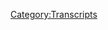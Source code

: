 {{DEFAULTSORT:
    #_TRANSCRIPT_0259:January 27-29, 2019
}}{{Transcript
    | title         = [[259: January 27-29, 2019]]
    | caption       = [https://knowledgefight.libsyn.com/knowledge-fight-january-27-29-2019 Listen to this episode on Libsyn]
    | episodeNumber = [[259: January 27-29, 2019|259]]
    | length        = 02:42:21
}}

{{MessageBox
    | header     = Warning: Bot Generated Content
    | text       = This transcript was automatically generated by transcription software and likely contains many mistakes and misattributions. Please check the audio for definitive quotes, attribution, and context.
    | image      = N3yvass4myg91.webp
    | imagewidth = 50px
    | id         = warning
}}

{{TranscriptBlock
    | name      = Unknown Speaker
    | timestamp = 00:00:00.000
    | text      = Andy in Kansas, you're on the air, thanks for holding.
}}

{{TranscriptBlock
    | name      = Unknown Speaker
    | timestamp = 00:00:04.000
    | text      = Hello Alex, I'm a first time caller, I'm a huge fan, I love your work.
}}

{{TranscriptBlock
    | name      = Unknown Speaker
    | timestamp = 00:00:07.200
    | text      = I love you.
}}

{{TranscriptBlock
    | name      = Unknown Speaker
    | timestamp = 00:00:07.679
    | text      = Hey everybody, welcome back to Knowledge Fight, I'm Dan.
}}

{{TranscriptBlock
    | name      = Unknown Speaker
    | timestamp = 00:00:09.919
    | text      = I'm Jordan!
}}

{{TranscriptBlock
    | name      = Unknown Speaker
    | timestamp = 00:00:10.400
    | text      = We're a couple dudes, like to sit around,
}}

{{TranscriptBlock
    | name      = Unknown Speaker
    | timestamp = 00:00:11.759
    | text      = drink novelty beverages, and talk wee bit about Alex Jones.
}}

{{TranscriptBlock
    | name      = Unknown Speaker
    | timestamp = 00:00:14.560
    | text      = Oh indeed we are, Dan.
}}

{{TranscriptBlock
    | name      = Unknown Speaker
    | timestamp = 00:00:16.160
    | text      = Hi.
}}

{{TranscriptBlock
    | name      = Unknown Speaker
    | timestamp = 00:00:16.640
    | text      = Dan?
}}

{{TranscriptBlock
    | name      = Unknown Speaker
    | timestamp = 00:00:17.120
    | text      = Yes?
}}

{{TranscriptBlock
    | name      = Unknown Speaker
    | timestamp = 00:00:18.480
    | text      = Ready Player One sucks.
}}

{{TranscriptBlock
    | name      = Unknown Speaker
    | timestamp = 00:00:20.239
    | text      = I've never seen it, I've heard a lot of sniping about it on Twitter.
}}

{{TranscriptBlock
    | name      = Unknown Speaker
    | timestamp = 00:00:23.760
    | text      = It's bad.
}}

{{TranscriptBlock
    | name      = Unknown Speaker
    | timestamp = 00:00:24.559
    | text      = Cool, that's not a question.
}}

{{TranscriptBlock
    | name      = Unknown Speaker
    | timestamp = 00:00:25.359
    | text      = It's bad.
}}

{{TranscriptBlock
    | name      = Unknown Speaker
    | timestamp = 00:00:26.960
    | text      = I noticed you never asked me about anything that I know about.
}}

{{TranscriptBlock
    | name      = Unknown Speaker
    | timestamp = 00:00:29.839
    | text      = You know what I mean?
}}

{{TranscriptBlock
    | name      = Unknown Speaker
    | timestamp = 00:00:30.960
    | text      = You ask vague questions about like, have you ever done this?
}}

{{TranscriptBlock
    | name      = Unknown Speaker
    | timestamp = 00:00:33.840
    | text      = Or something like that, but you never ask something I have legitimate expertise in.
}}

{{TranscriptBlock
    | name      = Unknown Speaker
    | timestamp = 00:00:37.840
    | text      = What would you like?
}}

{{TranscriptBlock
    | name      = Unknown Speaker
    | timestamp = 00:00:38.960
    | text      = What, you have legitimate expertise in so many things.
}}

{{TranscriptBlock
    | name      = Unknown Speaker
    | timestamp = 00:00:41.600
    | text      = That's right, so many possibilities for questions.
}}

{{TranscriptBlock
    | name      = Unknown Speaker
    | timestamp = 00:00:44.159
    | text      = I'm trying to give people a larger breadth of your life and your history.
}}

{{TranscriptBlock
    | name      = Unknown Speaker
    | timestamp = 00:00:47.439
    | text      = Sure.
}}

{{TranscriptBlock
    | name      = Unknown Speaker
    | timestamp = 00:00:47.840
    | text      = And also tell them that Ready Player One sucks.
}}

{{TranscriptBlock
    | name      = Unknown Speaker
    | timestamp = 00:00:50.320
    | text      = I hear it's terrible, I'll double down on it for you.
}}

{{TranscriptBlock
    | name      = Unknown Speaker
    | timestamp = 00:00:52.320
    | text      = Oh man.
}}

{{TranscriptBlock
    | name      = Unknown Speaker
    | timestamp = 00:00:52.640
    | text      = I'll take your word.
}}

{{TranscriptBlock
    | name      = Unknown Speaker
    | timestamp = 00:00:53.520
    | text      = So bad.
}}

{{TranscriptBlock
    | name      = Unknown Speaker
    | timestamp = 00:00:54.719
    | text      = I'm not much of a movie guy.
}}

{{TranscriptBlock
    | name      = Unknown Speaker
    | timestamp = 00:00:56.719
    | text      = I know that seems weird.
}}

{{TranscriptBlock
    | name      = Unknown Speaker
    | timestamp = 00:00:58.640
    | text      = Considering you managed a movie theater for a long time?
}}

{{TranscriptBlock
    | name      = Unknown Speaker
    | timestamp = 00:01:00.719
    | text      = I think that's a part of it though.
}}

{{TranscriptBlock
    | name      = Unknown Speaker
    | timestamp = 00:01:01.920
    | text      = Yeah, you soured on it.
}}

{{TranscriptBlock
    | name      = Unknown Speaker
    | timestamp = 00:01:03.679
    | text      = Well you kind of ruin the magic of it.
}}

{{TranscriptBlock
    | name      = Unknown Speaker
    | timestamp = 00:01:05.599
    | text      = Like I think a lot of people have a real, like even if you watch a movie at home,
}}

{{TranscriptBlock
    | name      = Unknown Speaker
    | timestamp = 00:01:09.680
    | text      = it still sort of triggers the same parts of your brain where it's like you're going into
}}

{{TranscriptBlock
    | name      = Unknown Speaker
    | timestamp = 00:01:13.280
    | text      = the movie theater, you're a kid, you don't understand, there's a projectionist getting
}}

{{TranscriptBlock
    | name      = Unknown Speaker
    | timestamp = 00:01:16.799
    | text      = paid four dollars an hour up there who's probably high.
}}

{{TranscriptBlock
    | name      = Unknown Speaker
    | timestamp = 00:01:20.799
    | text      = Fair.
}}

{{TranscriptBlock
    | name      = Unknown Speaker
    | timestamp = 00:01:21.280
    | text      = You know there's no, there's...
}}

{{TranscriptBlock
    | name      = Unknown Speaker
    | timestamp = 00:01:22.560
    | text      = Shout out to Lewis Ryan, love you buddy.
}}

{{TranscriptBlock
    | name      = Unknown Speaker
    | timestamp = 00:01:24.319
    | text      = When you work at a movie theater for long enough you just like,
}}

{{TranscriptBlock
    | name      = Unknown Speaker
    | timestamp = 00:01:27.040
    | text      = it starts to become a nuisance.
}}

{{TranscriptBlock
    | name      = Unknown Speaker
    | timestamp = 00:01:28.879
    | text      = You associate bad feelings with the theater itself and there's no magic to it.
}}

{{TranscriptBlock
    | name      = Unknown Speaker
    | timestamp = 00:01:34.319
    | text      = It actually makes you mad because the period that I lived through in movie theaters too
}}

{{TranscriptBlock
    | name      = Unknown Speaker
    | timestamp = 00:01:38.400
    | text      = was the time when you was transitioning from actual film to digital.
}}

{{TranscriptBlock
    | name      = Unknown Speaker
    | timestamp = 00:01:43.599
    | text      = And so what they did was essentially get rid of an entire job.
}}

{{TranscriptBlock
    | name      = Unknown Speaker
    | timestamp = 00:01:47.680
    | text      = You know you get rid of projectionists who are experts in dealing with this film and
}}

{{TranscriptBlock
    | name      = Unknown Speaker
    | timestamp = 00:01:51.359
    | text      = threading it through projectors and troubleshooting problems and then all of a sudden all you
}}

{{TranscriptBlock
    | name      = Unknown Speaker
    | timestamp = 00:01:55.599
    | text      = have to do is hit a button.
}}

{{TranscriptBlock
    | name      = Unknown Speaker
    | timestamp = 00:01:56.959
    | text      = And so like I even have that resentment inside me when I think about movies.
}}

{{TranscriptBlock
    | name      = Unknown Speaker
    | timestamp = 00:02:00.959
    | text      = Yeah.
}}

{{TranscriptBlock
    | name      = Unknown Speaker
    | timestamp = 00:02:01.280
    | text      = It's a lot to unpack.
}}

{{TranscriptBlock
    | name      = Unknown Speaker
    | timestamp = 00:02:02.079
    | text      = I just don't like to watch movies much.
}}

{{TranscriptBlock
    | name      = Unknown Speaker
    | timestamp = 00:02:03.120
    | text      = I think projectionists had a union once upon a time.
}}

{{TranscriptBlock
    | name      = Unknown Speaker
    | timestamp = 00:02:05.439
    | text      = They do.
}}

{{TranscriptBlock
    | name      = Unknown Speaker
    | timestamp = 00:02:06.480
    | text      = Now we're getting to a subject you know a lot about.
}}

{{TranscriptBlock
    | name      = Unknown Speaker
    | timestamp = 00:02:08.479
    | text      = I do because I tried to unionize my theater back in Missouri.
}}

{{TranscriptBlock
    | name      = Unknown Speaker
    | timestamp = 00:02:11.520
    | text      = Oh yeah?
}}

{{TranscriptBlock
    | name      = Unknown Speaker
    | timestamp = 00:02:12.319
    | text      = I didn't get off the ground very far with it because there were very serious just like
}}

{{TranscriptBlock
    | name      = Unknown Speaker
    | timestamp = 00:02:16.560
    | text      = don't do that, we will just fire you really fast.
}}

{{TranscriptBlock
    | name      = Unknown Speaker
    | timestamp = 00:02:19.199
    | text      = That sort of thing.
}}

{{TranscriptBlock
    | name      = Unknown Speaker
    | timestamp = 00:02:19.759
    | text      = And I was like, I was probably like 1920 at the time or something.
}}

{{TranscriptBlock
    | name      = Unknown Speaker
    | timestamp = 00:02:23.199
    | text      = And so I was like, I don't need the headache.
}}

{{TranscriptBlock
    | name      = Unknown Speaker
    | timestamp = 00:02:25.120
    | text      = Yeah, no.
}}

{{TranscriptBlock
    | name      = Unknown Speaker
    | timestamp = 00:02:25.840
    | text      = But there is a projectionists union.
}}

{{TranscriptBlock
    | name      = Unknown Speaker
    | timestamp = 00:02:27.840
    | text      = But generally speaking those are people who work in different sort of like not they generally
}}

{{TranscriptBlock
    | name      = Unknown Speaker
    | timestamp = 00:02:33.680
    | text      = aren't at commercial movie theaters.
}}

{{TranscriptBlock
    | name      = Unknown Speaker
    | timestamp = 00:02:35.680
    | text      = So they'll be the people who are like the projectionists for IMAX theaters and stuff
}}

{{TranscriptBlock
    | name      = Unknown Speaker
    | timestamp = 00:02:39.439
    | text      = like like much more specialized projectors and things like that.
}}

{{TranscriptBlock
    | name      = Unknown Speaker
    | timestamp = 00:02:43.840
    | text      = And we sort of flirted with the idea of trying to get into that union and just never got
}}

{{TranscriptBlock
    | name      = Unknown Speaker
    | timestamp = 00:02:48.960
    | text      = off the ground.
}}

{{TranscriptBlock
    | name      = Unknown Speaker
    | timestamp = 00:02:49.439
    | text      = Never happened.
}}

{{TranscriptBlock
    | name      = Unknown Speaker
    | timestamp = 00:02:50.000
    | text      = But I miss those days.
}}

{{TranscriptBlock
    | name      = Unknown Speaker
    | timestamp = 00:02:51.759
    | text      = I loved working with film.
}}

{{TranscriptBlock
    | name      = Unknown Speaker
    | timestamp = 00:02:53.360
    | text      = Like I loved it and yep.
}}

{{TranscriptBlock
    | name      = Unknown Speaker
    | timestamp = 00:02:57.439
    | text      = Anyway, I don't like movies much.
}}

{{TranscriptBlock
    | name      = Unknown Speaker
    | timestamp = 00:02:58.800
    | text      = Yeah, no, I understand.
}}

{{TranscriptBlock
    | name      = Unknown Speaker
    | timestamp = 00:03:00.080
    | text      = My excuse is that they take up so much time.
}}

{{TranscriptBlock
    | name      = Unknown Speaker
    | timestamp = 00:03:02.080
    | text      = But then here I am sitting here listening to fucking countless hours of this dickhole
}}

{{TranscriptBlock
    | name      = Unknown Speaker
    | timestamp = 00:03:06.319
    | text      = Alex Jones screaming.
}}

{{TranscriptBlock
    | name      = Unknown Speaker
    | timestamp = 00:03:07.919
    | text      = But if you watch a movie, you don't learn that much.
}}

{{TranscriptBlock
    | name      = Unknown Speaker
    | timestamp = 00:03:10.319
    | text      = But from what I've done, I know a lot about Alex Jones.
}}

{{TranscriptBlock
    | name      = Unknown Speaker
    | timestamp = 00:03:12.479
    | text      = And I only know about Ready Player One and how much it sucks.
}}

{{TranscriptBlock
    | name      = Unknown Speaker
    | timestamp = 00:03:16.000
    | text      = I'm getting the sense that you recently watched it.
}}

{{TranscriptBlock
    | name      = Unknown Speaker
    | timestamp = 00:03:18.560
    | text      = I even tried to watch the riff tracks version of it.
}}

{{TranscriptBlock
    | name      = Unknown Speaker
    | timestamp = 00:03:21.360
    | text      = Didn't help?
}}

{{TranscriptBlock
    | name      = Unknown Speaker
    | timestamp = 00:03:22.159
    | text      = No, no.
}}

{{TranscriptBlock
    | name      = Unknown Speaker
    | timestamp = 00:03:22.719
    | text      = That's too bad.
}}

{{TranscriptBlock
    | name      = Unknown Speaker
    | timestamp = 00:03:23.360
    | text      = No, it's terrible.
}}

{{TranscriptBlock
    | name      = Unknown Speaker
    | timestamp = 00:03:24.080
    | text      = Jordan, we got a big show to go over today.
}}

{{TranscriptBlock
    | name      = Unknown Speaker
    | timestamp = 00:03:26.080
    | text      = Big, big show.
}}

{{TranscriptBlock
    | name      = Unknown Speaker
    | timestamp = 00:03:27.280
    | text      = Yeah.
}}

{{TranscriptBlock
    | name      = Unknown Speaker
    | timestamp = 00:03:27.759
    | text      = January 27th through 29th, 2019.
}}

{{TranscriptBlock
    | name      = Unknown Speaker
    | timestamp = 00:03:31.680
    | text      = I assume nothing important happened in those days.
}}

{{TranscriptBlock
    | name      = Unknown Speaker
    | timestamp = 00:03:33.919
    | text      = Groundbreaking stuff happens about halfway through the show.
}}

{{TranscriptBlock
    | name      = Unknown Speaker
    | timestamp = 00:03:37.280
    | text      = I'm going to declare myself a prophet and we will see why.
}}

{{TranscriptBlock
    | name      = Unknown Speaker
    | timestamp = 00:03:41.120
    | text      = Very interesting stuff.
}}

{{TranscriptBlock
    | name      = Unknown Speaker
    | timestamp = 00:03:42.240
    | text      = All right.
}}

{{TranscriptBlock
    | name      = Unknown Speaker
    | timestamp = 00:03:42.800
    | text      = But before we get to today's show, I got to give some shout outs to some new donors.
}}

{{TranscriptBlock
    | name      = Unknown Speaker
    | timestamp = 00:03:46.879
    | text      = Hell yeah.
}}

{{TranscriptBlock
    | name      = Unknown Speaker
    | timestamp = 00:03:47.280
    | text      = But I also need to make an apology.
}}

{{TranscriptBlock
    | name      = Unknown Speaker
    | timestamp = 00:03:49.439
    | text      = A lot of people have messaged about the buttons that we offered.
}}

{{TranscriptBlock
    | name      = Unknown Speaker
    | timestamp = 00:03:52.879
    | text      = And I'm going to forward all those emails to our mailing department, which is you.
}}

{{TranscriptBlock
    | name      = Unknown Speaker
    | timestamp = 00:03:57.919
    | text      = Which is me.
}}

{{TranscriptBlock
    | name      = Unknown Speaker
    | timestamp = 00:03:58.960
    | text      = But because we have probably less buttons than the demand is, give us a little time on that.
}}

{{TranscriptBlock
    | name      = Unknown Speaker
    | timestamp = 00:04:05.520
    | text      = Give us a little bit of time.
}}

{{TranscriptBlock
    | name      = Unknown Speaker
    | timestamp = 00:04:06.639
    | text      = We will send them out.
}}

{{TranscriptBlock
    | name      = Unknown Speaker
    | timestamp = 00:04:08.159
    | text      = I'll send all the buttons that I can.
}}

{{TranscriptBlock
    | name      = Unknown Speaker
    | timestamp = 00:04:10.400
    | text      = Yeah.
}}

{{TranscriptBlock
    | name      = Unknown Speaker
    | timestamp = 00:04:10.800
    | text      = And we'll figure out how to make more and all that.
}}

{{TranscriptBlock
    | name      = Unknown Speaker
    | timestamp = 00:04:14.000
    | text      = It'll be taken care of.
}}

{{TranscriptBlock
    | name      = Unknown Speaker
    | timestamp = 00:04:14.879
    | text      = Give us a little time.
}}

{{TranscriptBlock
    | name      = Unknown Speaker
    | timestamp = 00:04:15.680
    | text      = We're not good at this.
}}

{{TranscriptBlock
    | name      = Unknown Speaker
    | timestamp = 00:04:16.639
    | text      = We're not.
}}

{{TranscriptBlock
    | name      = Unknown Speaker
    | timestamp = 00:04:17.360
    | text      = It's really just you and me sitting in a room in a room in your room.
}}

{{TranscriptBlock
    | name      = Unknown Speaker
    | timestamp = 00:04:21.759
    | text      = Yeah.
}}

{{TranscriptBlock
    | name      = Unknown Speaker
    | timestamp = 00:04:22.800
    | text      = So also, like I said, got to give a shout out to some people who have joined up and
}}

{{TranscriptBlock
    | name      = Unknown Speaker
    | timestamp = 00:04:26.399
    | text      = are supporting the show.
}}

{{TranscriptBlock
    | name      = Unknown Speaker
    | timestamp = 00:04:27.120
    | text      = We appreciate it very much.
}}

{{TranscriptBlock
    | name      = Unknown Speaker
    | timestamp = 00:04:28.160
    | text      = First, I'd like to say thank you to Tom.
}}

{{TranscriptBlock
    | name      = Unknown Speaker
    | timestamp = 00:04:30.319
    | text      = You are now a policy wonk.
}}

{{TranscriptBlock
    | name      = Unknown Speaker
    | timestamp = 00:04:32.079
    | text      = I'm a policy wonk.
}}

{{TranscriptBlock
    | name      = Unknown Speaker
    | timestamp = 00:04:33.199
    | text      = Thank you, Tom.
}}

{{TranscriptBlock
    | name      = Unknown Speaker
    | timestamp = 00:04:33.759
    | text      = Hey, Tom Derrydahl.
}}

{{TranscriptBlock
    | name      = Unknown Speaker
    | timestamp = 00:04:35.600
    | text      = Ding dong a dillo.
}}

{{TranscriptBlock
    | name      = Unknown Speaker
    | timestamp = 00:04:36.800
    | text      = Oh, is that from Ready Player One?
}}

{{TranscriptBlock
    | name      = Unknown Speaker
    | timestamp = 00:04:39.680
    | text      = Is he in Ready Player One?
}}

{{TranscriptBlock
    | name      = Unknown Speaker
    | timestamp = 00:04:40.800
    | text      = No.
}}

{{TranscriptBlock
    | name      = Unknown Speaker
    | timestamp = 00:04:41.120
    | text      = Is he Player Two?
}}

{{TranscriptBlock
    | name      = Unknown Speaker
    | timestamp = 00:04:42.319
    | text      = Okay.
}}

{{TranscriptBlock
    | name      = Unknown Speaker
    | timestamp = 00:04:42.639
    | text      = Fellowship, buddy.
}}

{{TranscriptBlock
    | name      = Unknown Speaker
    | timestamp = 00:04:43.920
    | text      = Next, Eden.
}}

{{TranscriptBlock
    | name      = Unknown Speaker
    | timestamp = 00:04:44.800
    | text      = Thank you so much.
}}

{{TranscriptBlock
    | name      = Unknown Speaker
    | timestamp = 00:04:45.519
    | text      = You are now a policy wonk.
}}

{{TranscriptBlock
    | name      = Unknown Speaker
    | timestamp = 00:04:47.120
    | text      = I'm a policy wonk.
}}

{{TranscriptBlock
    | name      = Unknown Speaker
    | timestamp = 00:04:48.240
    | text      = Thank you, Eden.
}}

{{TranscriptBlock
    | name      = Unknown Speaker
    | timestamp = 00:04:48.800
    | text      = Thank you very much, Eden.
}}

{{TranscriptBlock
    | name      = Unknown Speaker
    | timestamp = 00:04:49.839
    | text      = Next, Greg.
}}

{{TranscriptBlock
    | name      = Unknown Speaker
    | timestamp = 00:04:51.040
    | text      = Thank you so much.
}}

{{TranscriptBlock
    | name      = Unknown Speaker
    | timestamp = 00:04:51.680
    | text      = You are now a policy wonk.
}}

{{TranscriptBlock
    | name      = Unknown Speaker
    | timestamp = 00:04:53.199
    | text      = I'm a policy wonk.
}}

{{TranscriptBlock
    | name      = Unknown Speaker
    | timestamp = 00:04:54.399
    | text      = Thanks, Greg.
}}

{{TranscriptBlock
    | name      = Unknown Speaker
    | timestamp = 00:04:55.439
    | text      = Next, and finally, Hans, I believe, but it's spelled H-A-N-N-E-S, which I enjoy.
}}

{{TranscriptBlock
    | name      = Unknown Speaker
    | timestamp = 00:05:01.839
    | text      = Thank you so much.
}}

{{TranscriptBlock
    | name      = Unknown Speaker
    | timestamp = 00:05:02.319
    | text      = You are now a policy wonk.
}}

{{TranscriptBlock
    | name      = Unknown Speaker
    | timestamp = 00:05:03.680
    | text      = I'm a policy wonk.
}}

{{TranscriptBlock
    | name      = Unknown Speaker
    | timestamp = 00:05:04.800
    | text      = Thank you, Hans.
}}

{{TranscriptBlock
    | name      = Unknown Speaker
    | timestamp = 00:05:05.519
    | text      = Thank you, Hans.
}}

{{TranscriptBlock
    | name      = Unknown Speaker
    | timestamp = 00:05:06.160
    | text      = I love you.
}}

{{TranscriptBlock
    | name      = Unknown Speaker
    | timestamp = 00:05:07.439
    | text      = Guys, if you're out there, folks listening, and you want to support the show, you like
}}

{{TranscriptBlock
    | name      = Unknown Speaker
    | timestamp = 00:05:11.040
    | text      = what we do, you can do that by going to our website, knowledgefight.com, clicking that
}}

{{TranscriptBlock
    | name      = Unknown Speaker
    | timestamp = 00:05:14.480
    | text      = button says support the show, and we'd appreciate it.
}}

{{TranscriptBlock
    | name      = Unknown Speaker
    | timestamp = 00:05:17.279
    | text      = Indeed you can.
}}

{{TranscriptBlock
    | name      = Unknown Speaker
    | timestamp = 00:05:18.240
    | text      = So, Jordan, like I said, big old show today.
}}

{{TranscriptBlock
    | name      = Unknown Speaker
    | timestamp = 00:05:21.120
    | text      = There's a trend forming, and we saw on the day that Alex discovered that Roger Stone
}}

{{TranscriptBlock
    | name      = Unknown Speaker
    | timestamp = 00:05:27.600
    | text      = had been indicted, a pretty standard response from him in terms of like pretty low-key,
}}

{{TranscriptBlock
    | name      = Unknown Speaker
    | timestamp = 00:05:32.959
    | text      = just like, ah, this is bullshit kind of thing.
}}

{{TranscriptBlock
    | name      = Unknown Speaker
    | timestamp = 00:05:34.879
    | text      = Very petty as well.
}}

{{TranscriptBlock
    | name      = Unknown Speaker
    | timestamp = 00:05:35.920
    | text      = A little bit petty.
}}

{{TranscriptBlock
    | name      = Unknown Speaker
    | timestamp = 00:05:36.639
    | text      = This is my world exclusive.
}}

{{TranscriptBlock
    | name      = Unknown Speaker
    | timestamp = 00:05:38.000
    | text      = No one is allowing me to have it.
}}

{{TranscriptBlock
    | name      = Unknown Speaker
    | timestamp = 00:05:40.000
    | text      = No one's paying attention to me.
}}

{{TranscriptBlock
    | name      = Unknown Speaker
    | timestamp = 00:05:41.279
    | text      = As we covered on our Monday episode of this week, his response to it immediately was that,
}}

{{TranscriptBlock
    | name      = Unknown Speaker
    | timestamp = 00:05:45.839
    | text      = and then sort of got fucking weird by the end of the show and was rambling about God.
}}

{{TranscriptBlock
    | name      = Unknown Speaker
    | timestamp = 00:05:49.759
    | text      = God's going to get there.
}}

{{TranscriptBlock
    | name      = Unknown Speaker
    | timestamp = 00:05:50.800
    | text      = Very standard kind of Alex Jones response to a crisis.
}}

{{TranscriptBlock
    | name      = Unknown Speaker
    | timestamp = 00:05:56.720
    | text      = Now, our show is going to pick up today on the 27th, which was Sunday, and go till Tuesday.
}}

{{TranscriptBlock
    | name      = Unknown Speaker
    | timestamp = 00:06:02.480
    | text      = And I think during this period of time, we will see a much more sincere response that
}}

{{TranscriptBlock
    | name      = Unknown Speaker
    | timestamp = 00:06:07.199
    | text      = Alex Jones has to Roger Stone being indicted, and I think it will be very gratifying for everyone.
}}

{{TranscriptBlock
    | name      = Unknown Speaker
    | timestamp = 00:06:15.360
    | text      = But we have to jump in on the 27th, and on this clip, Alex gets a little bit Islamophobic,
}}

{{TranscriptBlock
    | name      = Unknown Speaker
    | timestamp = 00:06:21.839
    | text      = which is cool for him, I guess, but also says that some globalists are getting murdered
}}

{{TranscriptBlock
    | name      = Unknown Speaker
    | timestamp = 00:06:29.839
    | text      = around the globe, and he seems pretty thrilled about it.
}}

{{TranscriptBlock
    | name      = Unknown Speaker
    | timestamp = 00:06:32.959
    | text      = Oh, no.
}}

{{TranscriptBlock
    | name      = Unknown Speaker
    | timestamp = 00:06:33.680
    | text      = They're in the 12th, 13th week of the yellow vest.
}}

{{TranscriptBlock
    | name      = Unknown Speaker
    | timestamp = 00:06:37.360
    | text      = Now the police have shot people with real bullets.
}}

{{TranscriptBlock
    | name      = Unknown Speaker
    | timestamp = 00:06:39.279
    | text      = The French are only getting more aggressive.
}}

{{TranscriptBlock
    | name      = Unknown Speaker
    | timestamp = 00:06:41.600
    | text      = They're not like the Islamic hordes that just burn cars and rape women.
}}

{{TranscriptBlock
    | name      = Unknown Speaker
    | timestamp = 00:06:44.399
    | text      = They're actually targeting leftist operations, government facilities, red light cameras,
}}

{{TranscriptBlock
    | name      = Unknown Speaker
    | timestamp = 00:06:52.160
    | text      = infrastructure.
}}

{{TranscriptBlock
    | name      = Unknown Speaker
    | timestamp = 00:06:53.839
    | text      = And a lot of leftist and globalists have been falling down and hitting their heads.
}}

{{TranscriptBlock
    | name      = Unknown Speaker
    | timestamp = 00:06:57.920
    | text      = Some people have been, I read about it, they've been finding some globalists hanging themselves.
}}

{{TranscriptBlock
    | name      = Unknown Speaker
    | timestamp = 00:07:02.399
    | text      = I have no idea who would do something like that, but people are starting to kill,
}}

{{TranscriptBlock
    | name      = Unknown Speaker
    | timestamp = 00:07:09.120
    | text      = and they're doing it in targeted ways.
}}

{{TranscriptBlock
    | name      = Unknown Speaker
    | timestamp = 00:07:11.040
    | text      = And so that's where this is going.
}}

{{TranscriptBlock
    | name      = Unknown Speaker
    | timestamp = 00:07:13.040
    | text      = That's not good.
}}

{{TranscriptBlock
    | name      = Unknown Speaker
    | timestamp = 00:07:14.160
    | text      = It's not good.
}}

{{TranscriptBlock
    | name      = Unknown Speaker
    | timestamp = 00:07:14.720
    | text      = Isn't that called terrorism?
}}

{{TranscriptBlock
    | name      = Unknown Speaker
    | timestamp = 00:07:16.800
    | text      = Oh, you bet.
}}

{{TranscriptBlock
    | name      = Unknown Speaker
    | timestamp = 00:07:17.839
    | text      = He's celebrating political murders.
}}

{{TranscriptBlock
    | name      = Unknown Speaker
    | timestamp = 00:07:19.680
    | text      = Is he celebrating terrorism and fascism?
}}

{{TranscriptBlock
    | name      = Unknown Speaker
    | timestamp = 00:07:22.079
    | text      = Now, I don't know if these are actual murders or anything, or he's just making this up or
}}

{{TranscriptBlock
    | name      = Unknown Speaker
    | timestamp = 00:07:27.040
    | text      = trying to conflate things.
}}

{{TranscriptBlock
    | name      = Unknown Speaker
    | timestamp = 00:07:28.240
    | text      = I don't know.
}}

{{TranscriptBlock
    | name      = Unknown Speaker
    | timestamp = 00:07:28.639
    | text      = I don't really care.
}}

{{TranscriptBlock
    | name      = Unknown Speaker
    | timestamp = 00:07:29.519
    | text      = I mean, I care on some level, but in terms of tracing this down, I don't care about us
}}

{{TranscriptBlock
    | name      = Unknown Speaker
    | timestamp = 00:07:33.920
    | text      = covering it necessarily outside of just saying that, oh, that's a clear demonstration of
}}

{{TranscriptBlock
    | name      = Unknown Speaker
    | timestamp = 00:07:38.000
    | text      = Alex being like, hey, people I politically disagree with are getting murdered and I'm
}}

{{TranscriptBlock
    | name      = Unknown Speaker
    | timestamp = 00:07:41.839
    | text      = fucking pumped about it.
}}

{{TranscriptBlock
    | name      = Unknown Speaker
    | timestamp = 00:07:42.959
    | text      = Love it.
}}

{{TranscriptBlock
    | name      = Unknown Speaker
    | timestamp = 00:07:43.519
    | text      = He is thrilled.
}}

{{TranscriptBlock
    | name      = Unknown Speaker
    | timestamp = 00:07:44.959
    | text      = So in this next clip, he starts talking about some of his political concerns in this late
}}

{{TranscriptBlock
    | name      = Unknown Speaker
    | timestamp = 00:07:52.560
    | text      = January 2019 sphere.
}}

{{TranscriptBlock
    | name      = Unknown Speaker
    | timestamp = 00:07:55.199
    | text      = And it's interesting what he seems to be upset about.
}}

{{TranscriptBlock
    | name      = Unknown Speaker
    | timestamp = 00:07:57.759
    | text      = Also, we first told you about this a few months ago in the Beat the Drum.
}}

{{TranscriptBlock
    | name      = Unknown Speaker
    | timestamp = 00:08:02.240
    | text      = President Pelosi.
}}

{{TranscriptBlock
    | name      = Unknown Speaker
    | timestamp = 00:08:03.360
    | text      = Now that's mainstream headlines.
}}

{{TranscriptBlock
    | name      = Unknown Speaker
    | timestamp = 00:08:05.920
    | text      = We've got the leader of the Black Caucus and others saying she's really the president.
}}

{{TranscriptBlock
    | name      = Unknown Speaker
    | timestamp = 00:08:09.920
    | text      = We're going to remove Trump and put her in and then, oh, guess what?
}}

{{TranscriptBlock
    | name      = Unknown Speaker
    | timestamp = 00:08:13.519
    | text      = She can appoint her vice president.
}}

{{TranscriptBlock
    | name      = Unknown Speaker
    | timestamp = 00:08:15.519
    | text      = Oh, Hillary.
}}

{{TranscriptBlock
    | name      = Unknown Speaker
    | timestamp = 00:08:18.000
    | text      = Next news today.
}}

{{TranscriptBlock
    | name      = Unknown Speaker
    | timestamp = 00:08:19.680
    | text      = Next year's news today.
}}

{{TranscriptBlock
    | name      = Unknown Speaker
    | timestamp = 00:08:21.279
    | text      = What?
}}

{{TranscriptBlock
    | name      = Unknown Speaker
    | timestamp = 00:08:21.839
    | text      = So in this, Alex is citing a Breitbart article that's really just a collection of screenshotted
}}

{{TranscriptBlock
    | name      = Unknown Speaker
    | timestamp = 00:08:26.639
    | text      = tweets from people reacting to an article in BuzzFeed about the possibility of Pelosi
}}

{{TranscriptBlock
    | name      = Unknown Speaker
    | timestamp = 00:08:31.040
    | text      = becoming president.
}}

{{TranscriptBlock
    | name      = Unknown Speaker
    | timestamp = 00:08:32.240
    | text      = Even the article that Alex is talking about and every right thinking person doesn't really
}}

{{TranscriptBlock
    | name      = Unknown Speaker
    | timestamp = 00:08:36.080
    | text      = think that Washington politicians have much interest in an impeachment trial, especially
}}

{{TranscriptBlock
    | name      = Unknown Speaker
    | timestamp = 00:08:39.840
    | text      = one of Pence, when 2020 is fast approaching.
}}

{{TranscriptBlock
    | name      = Unknown Speaker
    | timestamp = 00:08:42.799
    | text      = It's not like they can't be tried when they're out of office.
}}

{{TranscriptBlock
    | name      = Unknown Speaker
    | timestamp = 00:08:45.120
    | text      = It's not like there's a deadline on it.
}}

{{TranscriptBlock
    | name      = Unknown Speaker
    | timestamp = 00:08:46.559
    | text      = Yeah, no, you can get it.
}}

{{TranscriptBlock
    | name      = Unknown Speaker
    | timestamp = 00:08:47.200
    | text      = There's crimes.
}}

{{TranscriptBlock
    | name      = Unknown Speaker
    | timestamp = 00:08:48.399
    | text      = Also, according to the 25th Amendment, it is true that Pelosi would become president
}}

{{TranscriptBlock
    | name      = Unknown Speaker
    | timestamp = 00:08:52.399
    | text      = if Trump and Pence were kicked out of office or resigned at the same time.
}}

{{TranscriptBlock
    | name      = Unknown Speaker
    | timestamp = 00:08:56.399
    | text      = But odds are that would never happen if they're both convicted of impeachment at the same
}}

{{TranscriptBlock
    | name      = Unknown Speaker
    | timestamp = 00:09:00.960
    | text      = time.
}}

{{TranscriptBlock
    | name      = Unknown Speaker
    | timestamp = 00:09:01.200
    | text      = That's one possibility.
}}

{{TranscriptBlock
    | name      = Unknown Speaker
    | timestamp = 00:09:02.480
    | text      = But there's no chance those trials could be carried out before the 2020 election.
}}

{{TranscriptBlock
    | name      = Unknown Speaker
    | timestamp = 00:09:07.039
    | text      = There's also zero chance that they would ever resign at the same time for this reason.
}}

{{TranscriptBlock
    | name      = Unknown Speaker
    | timestamp = 00:09:12.080
    | text      = If Trump resigns, Pence becomes president.
}}

{{TranscriptBlock
    | name      = Unknown Speaker
    | timestamp = 00:09:14.399
    | text      = But Pelosi doesn't become vice president.
}}

{{TranscriptBlock
    | name      = Unknown Speaker
    | timestamp = 00:09:16.879
    | text      = Pence appoints his new vice president, who then enters the presidential succession grid
}}

{{TranscriptBlock
    | name      = Unknown Speaker
    | timestamp = 00:09:20.960
    | text      = right at the top.
}}

{{TranscriptBlock
    | name      = Unknown Speaker
    | timestamp = 00:09:22.000
    | text      = If they were going to both resign, they would stagger it.
}}

{{TranscriptBlock
    | name      = Unknown Speaker
    | timestamp = 00:09:24.559
    | text      = So Pence's new VP would then ascend to the presidency, thus being able to pardon both
}}

{{TranscriptBlock
    | name      = Unknown Speaker
    | timestamp = 00:09:28.639
    | text      = of them.
}}

{{TranscriptBlock
    | name      = Unknown Speaker
    | timestamp = 00:09:29.120
    | text      = There's zero gain in resigning simultaneously, and they would never, ever do it.
}}

{{TranscriptBlock
    | name      = Unknown Speaker
    | timestamp = 00:09:34.000
    | text      = No, not the only reason that that line of succession shit is there is if they both get
}}

{{TranscriptBlock
    | name      = Unknown Speaker
    | timestamp = 00:09:38.879
    | text      = hit by a meteor in the same at the same time.
}}

{{TranscriptBlock
    | name      = Unknown Speaker
    | timestamp = 00:09:41.200
    | text      = Exactly.
}}

{{TranscriptBlock
    | name      = Unknown Speaker
    | timestamp = 00:09:41.840
    | text      = You know, it's not like, aha, we gotcha.
}}

{{TranscriptBlock
    | name      = Unknown Speaker
    | timestamp = 00:09:44.480
    | text      = Now we got.
}}

{{TranscriptBlock
    | name      = Unknown Speaker
    | timestamp = 00:09:45.440
    | text      = Also, look, even if that does happen, if Nancy Pelosi appoints Hillary Clinton as her vice
}}

{{TranscriptBlock
    | name      = Unknown Speaker
    | timestamp = 00:09:52.960
    | text      = president, I think I would be fine with impeaching her, too.
}}

{{TranscriptBlock
    | name      = Unknown Speaker
    | timestamp = 00:09:55.919
    | text      = But I'd be like, clean house.
}}

{{TranscriptBlock
    | name      = Unknown Speaker
    | timestamp = 00:09:57.919
    | text      = But there's no way that would ever happen ever.
}}

{{TranscriptBlock
    | name      = Unknown Speaker
    | timestamp = 00:10:00.240
    | text      = Sure, the new president gets to appoint their vice president.
}}

{{TranscriptBlock
    | name      = Unknown Speaker
    | timestamp = 00:10:02.879
    | text      = But here's the rub.
}}

{{TranscriptBlock
    | name      = Unknown Speaker
    | timestamp = 00:10:03.919
    | text      = That person has to be approved by majority votes in both houses of Congress.
}}

{{TranscriptBlock
    | name      = Unknown Speaker
    | timestamp = 00:10:07.840
    | text      = You are never going to get Vice President Hillary Clinton through the Senate.
}}

{{TranscriptBlock
    | name      = Unknown Speaker
    | timestamp = 00:10:11.279
    | text      = And I would be shocked if it was even an easy path through the House.
}}

{{TranscriptBlock
    | name      = Unknown Speaker
    | timestamp = 00:10:14.720
    | text      = Quite frankly, this just isn't possible as a real world scenario.
}}

{{TranscriptBlock
    | name      = Unknown Speaker
    | timestamp = 00:10:18.399
    | text      = Alex just doesn't understand civics, and he's trying to bring up his old favorite enemy,
}}

{{TranscriptBlock
    | name      = Unknown Speaker
    | timestamp = 00:10:22.879
    | text      = to make her relevant again, because I think that Alex Jones is starting to miss the days
}}

{{TranscriptBlock
    | name      = Unknown Speaker
    | timestamp = 00:10:27.440
    | text      = of yore.
}}

{{TranscriptBlock
    | name      = Unknown Speaker
    | timestamp = 00:10:28.240
    | text      = I think they all are.
}}

{{TranscriptBlock
    | name      = Unknown Speaker
    | timestamp = 00:10:29.360
    | text      = I think everyone is.
}}

{{TranscriptBlock
    | name      = Unknown Speaker
    | timestamp = 00:10:30.320
    | text      = But Alex is now starting to realize it's fun to make fun of Hillary.
}}

{{TranscriptBlock
    | name      = Unknown Speaker
    | timestamp = 00:10:35.120
    | text      = Oh, so good.
}}

{{TranscriptBlock
    | name      = Unknown Speaker
    | timestamp = 00:10:36.000
    | text      = They had fun when that was all I was doing every day.
}}

{{TranscriptBlock
    | name      = Unknown Speaker
    | timestamp = 00:10:39.360
    | text      = And almost immediately after that, he starts venting a little bit of frustration with his
}}

{{TranscriptBlock
    | name      = Unknown Speaker
    | timestamp = 00:10:45.440
    | text      = God King, Donald Trump.
}}

{{TranscriptBlock
    | name      = Unknown Speaker
    | timestamp = 00:10:47.279
    | text      = So I'm going to say this right now to the president.
}}

{{TranscriptBlock
    | name      = Unknown Speaker
    | timestamp = 00:10:49.759
    | text      = Mr. President, you are not defending yourself, not defending your family.
}}

{{TranscriptBlock
    | name      = Unknown Speaker
    | timestamp = 00:11:00.000
    | text      = You're not defending this country.
}}

{{TranscriptBlock
    | name      = Unknown Speaker
    | timestamp = 00:11:02.799
    | text      = In one critical area, and that's exercising your authority, but also your duty.
}}

{{TranscriptBlock
    | name      = Unknown Speaker
    | timestamp = 00:11:10.960
    | text      = When we have a rogue deputy attorney general.
}}

{{TranscriptBlock
    | name      = Unknown Speaker
    | timestamp = 00:11:13.840
    | text      = That outside of law, set up a whole new system and appointed a special counsel.
}}

{{TranscriptBlock
    | name      = Unknown Speaker
    | timestamp = 00:11:20.720
    | text      = No point of order.
}}

{{TranscriptBlock
    | name      = Unknown Speaker
    | timestamp = 00:11:21.600
    | text      = Rosenstein isn't in charge of that anymore.
}}

{{TranscriptBlock
    | name      = Unknown Speaker
    | timestamp = 00:11:23.759
    | text      = That's acting attorney general Whitaker.
}}

{{TranscriptBlock
    | name      = Unknown Speaker
    | timestamp = 00:11:26.879
    | text      = Unelected God Emperor.
}}

{{TranscriptBlock
    | name      = Unknown Speaker
    | timestamp = 00:11:29.840
    | text      = Who himself helped cover up the crimes of the Clintons and others with the Russians
}}

{{TranscriptBlock
    | name      = Unknown Speaker
    | timestamp = 00:11:33.840
    | text      = and other foreign governments and who himself helped deliver uranium to the Russians on
}}

{{TranscriptBlock
    | name      = Unknown Speaker
    | timestamp = 00:11:38.080
    | text      = the. And who himself first made his bones.
}}

{{TranscriptBlock
    | name      = Unknown Speaker
    | timestamp = 00:11:46.080
    | text      = Using Whitey Bulger as a hit man in Boston and who then went on to just be the absolute
}}

{{TranscriptBlock
    | name      = Unknown Speaker
    | timestamp = 00:11:54.240
    | text      = mafia teeth of the white shoe boy, Robert Mueller.
}}

{{TranscriptBlock
    | name      = Unknown Speaker
    | timestamp = 00:11:58.240
    | text      = He's the Luca Brasi of the FBI.
}}

{{TranscriptBlock
    | name      = Unknown Speaker
    | timestamp = 00:12:01.120
    | text      = He's the guy they send in to cover up 9-11.
}}

{{TranscriptBlock
    | name      = Unknown Speaker
    | timestamp = 00:12:04.000
    | text      = Great.
}}

{{TranscriptBlock
    | name      = Unknown Speaker
    | timestamp = 00:12:04.159
    | text      = He's the guy they send in. I mean, he's the dirtiest of the dirty dirties.
}}

{{TranscriptBlock
    | name      = Unknown Speaker
    | timestamp = 00:12:08.879
    | text      = He needs Lionel's thesaurus.
}}

{{TranscriptBlock
    | name      = Unknown Speaker
    | timestamp = 00:12:11.279
    | text      = The dirtiest of the dirty dirties.
}}

{{TranscriptBlock
    | name      = Unknown Speaker
    | timestamp = 00:12:13.919
    | text      = I don't know how dirty that is, but it sounds really dirty.
}}

{{TranscriptBlock
    | name      = Unknown Speaker
    | timestamp = 00:12:17.039
    | text      = I don't really care about his complaints about Mueller because they all seem to, you know,
}}

{{TranscriptBlock
    | name      = Unknown Speaker
    | timestamp = 00:12:21.759
    | text      = sort of rotate and gravitate around the the idea that he gave the Russians uranium on
}}

{{TranscriptBlock
    | name      = Unknown Speaker
    | timestamp = 00:12:26.480
    | text      = the tarmac. That's such hot bullshit.
}}

{{TranscriptBlock
    | name      = Unknown Speaker
    | timestamp = 00:12:28.480
    | text      = Yep.
}}

{{TranscriptBlock
    | name      = Unknown Speaker
    | timestamp = 00:12:28.879
    | text      = So like I hear that and all I hear is Alex starting to be like fucking Trump.
}}

{{TranscriptBlock
    | name      = Unknown Speaker
    | timestamp = 00:12:33.279
    | text      = You're not doing it.
}}

{{TranscriptBlock
    | name      = Unknown Speaker
    | timestamp = 00:12:34.559
    | text      = You're not doing it.
}}

{{TranscriptBlock
    | name      = Unknown Speaker
    | timestamp = 00:12:35.600
    | text      = And it's interesting.
}}

{{TranscriptBlock
    | name      = Unknown Speaker
    | timestamp = 00:12:36.320
    | text      = It's interesting to hear that.
}}

{{TranscriptBlock
    | name      = Unknown Speaker
    | timestamp = 00:12:37.440
    | text      = I know we've heard sort of similar things in the past, but I wonder if that's going
}}

{{TranscriptBlock
    | name      = Unknown Speaker
    | timestamp = 00:12:41.039
    | text      = to develop that.
}}

{{TranscriptBlock
    | name      = Unknown Speaker
    | timestamp = 00:12:41.840
    | text      = I want to speak to Trump right now and I want to use the words of Ronald Reagan.
}}

{{TranscriptBlock
    | name      = Unknown Speaker
    | timestamp = 00:12:47.200
    | text      = Mr. Trump, tear down this wall.
}}

{{TranscriptBlock
    | name      = Unknown Speaker
    | timestamp = 00:12:49.919
    | text      = Oh, shit.
}}

{{TranscriptBlock
    | name      = Unknown Speaker
    | timestamp = 00:12:50.799
    | text      = No, that was the fuck.
}}

{{TranscriptBlock
    | name      = Unknown Speaker
    | timestamp = 00:12:52.240
    | text      = Yeah, build up this wall.
}}

{{TranscriptBlock
    | name      = Unknown Speaker
    | timestamp = 00:12:54.480
    | text      = So he's he's starting to feel a little bit like Trump.
}}

{{TranscriptBlock
    | name      = Unknown Speaker
    | timestamp = 00:12:57.200
    | text      = You're not doing your job.
}}

{{TranscriptBlock
    | name      = Unknown Speaker
    | timestamp = 00:12:58.159
    | text      = You're not protecting the country, yourself and your family.
}}

{{TranscriptBlock
    | name      = Unknown Speaker
    | timestamp = 00:13:01.120
    | text      = I'm not I don't feel great about it.
}}

{{TranscriptBlock
    | name      = Unknown Speaker
    | timestamp = 00:13:03.120
    | text      = At the same time, Alex has another fire in his house he's got to put out.
}}

{{TranscriptBlock
    | name      = Unknown Speaker
    | timestamp = 00:13:06.480
    | text      = And that is the fact that Roger Stone got indicted.
}}

{{TranscriptBlock
    | name      = Unknown Speaker
    | timestamp = 00:13:08.960
    | text      = And by this point, Alex has probably read that indictment.
}}

{{TranscriptBlock
    | name      = Unknown Speaker
    | timestamp = 00:13:12.480
    | text      = You know, if he can hopefully if he can hopefully somebody has hopefully read it to him.
}}

{{TranscriptBlock
    | name      = Unknown Speaker
    | timestamp = 00:13:16.799
    | text      = I assume they released it as an audio book.
}}

{{TranscriptBlock
    | name      = Unknown Speaker
    | timestamp = 00:13:18.799
    | text      = Absolutely.
}}

{{TranscriptBlock
    | name      = Unknown Speaker
    | timestamp = 00:13:19.279
    | text      = Yeah.
}}

{{TranscriptBlock
    | name      = Unknown Speaker
    | timestamp = 00:13:19.600
    | text      = And so he's got to do a little bit of damage control for Roger.
}}

{{TranscriptBlock
    | name      = Unknown Speaker
    | timestamp = 00:13:22.799
    | text      = And so he tries.
}}

{{TranscriptBlock
    | name      = Unknown Speaker
    | timestamp = 00:13:24.000
    | text      = And I don't think this is a good defense.
}}

{{TranscriptBlock
    | name      = Unknown Speaker
    | timestamp = 00:13:26.399
    | text      = And then they claim that Roger Stone lied when you read that indictment.
}}

{{TranscriptBlock
    | name      = Unknown Speaker
    | timestamp = 00:13:30.000
    | text      = There's nothing there except Roger.
}}

{{TranscriptBlock
    | name      = Unknown Speaker
    | timestamp = 00:13:34.960
    | text      = Acting like he was trying to get in the local college play of acting like a gangster.
}}

{{TranscriptBlock
    | name      = Unknown Speaker
    | timestamp = 00:13:39.759
    | text      = I mean, there is some of that in there.
}}

{{TranscriptBlock
    | name      = Unknown Speaker
    | timestamp = 00:13:41.759
    | text      = That's your angle.
}}

{{TranscriptBlock
    | name      = Unknown Speaker
    | timestamp = 00:13:42.639
    | text      = I really heard Roger act like that.
}}

{{TranscriptBlock
    | name      = Unknown Speaker
    | timestamp = 00:13:44.080
    | text      = But that's that's what the text are.
}}

{{TranscriptBlock
    | name      = Unknown Speaker
    | timestamp = 00:13:45.840
    | text      = OK, all right.
}}

{{TranscriptBlock
    | name      = Unknown Speaker
    | timestamp = 00:13:48.559
    | text      = Wow.
}}

{{TranscriptBlock
    | name      = Unknown Speaker
    | timestamp = 00:13:49.360
    | text      = That's his angle.
}}

{{TranscriptBlock
    | name      = Unknown Speaker
    | timestamp = 00:13:50.480
    | text      = Sure, sure.
}}

{{TranscriptBlock
    | name      = Unknown Speaker
    | timestamp = 00:13:51.039
    | text      = The accusations of witness tampering are really just Roger auditioning for a play.
}}

{{TranscriptBlock
    | name      = Unknown Speaker
    | timestamp = 00:13:56.159
    | text      = He's just acting like a gangster.
}}

{{TranscriptBlock
    | name      = Unknown Speaker
    | timestamp = 00:13:57.519
    | text      = Hey, guess what?
}}

{{TranscriptBlock
    | name      = Unknown Speaker
    | timestamp = 00:13:58.159
    | text      = When you act like a gangster and threaten somebody who's a witness, that's still that's
}}

{{TranscriptBlock
    | name      = Unknown Speaker
    | timestamp = 00:14:03.600
    | text      = still threatening.
}}

{{TranscriptBlock
    | name      = Unknown Speaker
    | timestamp = 00:14:04.399
    | text      = That's not acting like a gangster.
}}

{{TranscriptBlock
    | name      = Unknown Speaker
    | timestamp = 00:14:05.679
    | text      = That is doing what gangsters do.
}}

{{TranscriptBlock
    | name      = Unknown Speaker
    | timestamp = 00:14:08.559
    | text      = Do you know who is the best at acting like gangsters?
}}

{{TranscriptBlock
    | name      = Unknown Speaker
    | timestamp = 00:14:11.360
    | text      = Gangsters.
}}

{{TranscriptBlock
    | name      = Unknown Speaker
    | timestamp = 00:14:11.840
    | text      = Gangsters are.
}}

{{TranscriptBlock
    | name      = Unknown Speaker
    | timestamp = 00:14:12.320
    | text      = You bet.
}}

{{TranscriptBlock
    | name      = Unknown Speaker
    | timestamp = 00:14:12.720
    | text      = Because they do the things that gangsters do.
}}

{{TranscriptBlock
    | name      = Unknown Speaker
    | timestamp = 00:14:14.320
    | text      = Roger Stone is the Luca Bratsy of texting Randy Cretico violent things.
}}

{{TranscriptBlock
    | name      = Unknown Speaker
    | timestamp = 00:14:20.559
    | text      = I think that's still a problem.
}}

{{TranscriptBlock
    | name      = Unknown Speaker
    | timestamp = 00:14:22.399
    | text      = I don't think I don't think you understand.
}}

{{TranscriptBlock
    | name      = Unknown Speaker
    | timestamp = 00:14:24.080
    | text      = It is.
}}

{{TranscriptBlock
    | name      = Unknown Speaker
    | timestamp = 00:14:24.480
    | text      = That's a soft deflection.
}}

{{TranscriptBlock
    | name      = Unknown Speaker
    | timestamp = 00:14:25.679
    | text      = It's real.
}}

{{TranscriptBlock
    | name      = Unknown Speaker
    | timestamp = 00:14:26.399
    | text      = It's real weak.
}}

{{TranscriptBlock
    | name      = Unknown Speaker
    | timestamp = 00:14:27.200
    | text      = It almost gives you the sense that he just doesn't have it in him to really think about
}}

{{TranscriptBlock
    | name      = Unknown Speaker
    | timestamp = 00:14:31.039
    | text      = how to defend Roger and be like, fuck it.
}}

{{TranscriptBlock
    | name      = Unknown Speaker
    | timestamp = 00:14:34.960
    | text      = It sounds so much like Roger blew me off.
}}

{{TranscriptBlock
    | name      = Unknown Speaker
    | timestamp = 00:14:37.919
    | text      = So I guess he was acting.
}}

{{TranscriptBlock
    | name      = Unknown Speaker
    | timestamp = 00:14:39.679
    | text      = I don't give a fuck.
}}

{{TranscriptBlock
    | name      = Unknown Speaker
    | timestamp = 00:14:40.960
    | text      = Let's see him go down.
}}

{{TranscriptBlock
    | name      = Unknown Speaker
    | timestamp = 00:14:42.320
    | text      = So he's got he's got a lot on his plate.
}}

{{TranscriptBlock
    | name      = Unknown Speaker
    | timestamp = 00:14:45.360
    | text      = He's got a lot going on.
}}

{{TranscriptBlock
    | name      = Unknown Speaker
    | timestamp = 00:14:47.120
    | text      = And he accidentally makes a couple of unforced errors on this episode, this 27th, the Sunday
}}

{{TranscriptBlock
    | name      = Unknown Speaker
    | timestamp = 00:14:53.200
    | text      = episode.
}}

{{TranscriptBlock
    | name      = Unknown Speaker
    | timestamp = 00:14:53.700
    | text      = The first of them is that he completely bungles his pretend the right and left paradigm is
}}

{{TranscriptBlock
    | name      = Unknown Speaker
    | timestamp = 00:15:02.740
    | text      = a is an illusion.
}}

{{TranscriptBlock
    | name      = Unknown Speaker
    | timestamp = 00:15:03.860
    | text      = Yeah, yeah, yeah, yeah.
}}

{{TranscriptBlock
    | name      = Unknown Speaker
    | timestamp = 00:15:04.899
    | text      = He has he has shades of this all the time where he when he says globalist, he means
}}

{{TranscriptBlock
    | name      = Unknown Speaker
    | timestamp = 00:15:08.980
    | text      = Democrat, that sort of thing.
}}

{{TranscriptBlock
    | name      = Unknown Speaker
    | timestamp = 00:15:10.580
    | text      = He pretends or leftist.
}}

{{TranscriptBlock
    | name      = Unknown Speaker
    | timestamp = 00:15:12.100
    | text      = Right.
}}

{{TranscriptBlock
    | name      = Unknown Speaker
    | timestamp = 00:15:12.340
    | text      = He's above the left right designation.
}}

{{TranscriptBlock
    | name      = Unknown Speaker
    | timestamp = 00:15:15.700
    | text      = But he is happy when leftists are getting murdered.
}}

{{TranscriptBlock
    | name      = Unknown Speaker
    | timestamp = 00:15:18.419
    | text      = Well, there's that.
}}

{{TranscriptBlock
    | name      = Unknown Speaker
    | timestamp = 00:15:19.059
    | text      = And but every single time he associates someone with the globalists there, it's almost a one
}}

{{TranscriptBlock
    | name      = Unknown Speaker
    | timestamp = 00:15:24.580
    | text      = to one parallel with people who are sort of more on the liberal side.
}}

{{TranscriptBlock
    | name      = Unknown Speaker
    | timestamp = 00:15:28.980
    | text      = And this clip, he just basically says that every Republican who is part of the globalists
}}

{{TranscriptBlock
    | name      = Unknown Speaker
    | timestamp = 00:15:33.139
    | text      = are secretly Democrats.
}}

{{TranscriptBlock
    | name      = Unknown Speaker
    | timestamp = 00:15:35.220
    | text      = So that's what's happened.
}}

{{TranscriptBlock
    | name      = Unknown Speaker
    | timestamp = 00:15:36.019
    | text      = They brought in a bipartisan group, but mainly Democrats, but bipartisan group of globalists.
}}

{{TranscriptBlock
    | name      = Unknown Speaker
    | timestamp = 00:15:43.700
    | text      = The Bush's are really Democrats.
}}

{{TranscriptBlock
    | name      = Unknown Speaker
    | timestamp = 00:15:45.860
    | text      = Sure.
}}

{{TranscriptBlock
    | name      = Unknown Speaker
    | timestamp = 00:15:46.100
    | text      = Bring in these Rockefeller Republicans were really Democrats.
}}

{{TranscriptBlock
    | name      = Unknown Speaker
    | timestamp = 00:15:48.820
    | text      = And they put their people in ever since 1989.
}}

{{TranscriptBlock
    | name      = Unknown Speaker
    | timestamp = 00:15:52.500
    | text      = What?
}}

{{TranscriptBlock
    | name      = Unknown Speaker
    | timestamp = 00:15:53.059
    | text      = They've really had their full coup over the country.
}}

{{TranscriptBlock
    | name      = Unknown Speaker
    | timestamp = 00:15:54.980
    | text      = Thought it was FDR.
}}

{{TranscriptBlock
    | name      = Unknown Speaker
    | timestamp = 00:15:56.100
    | text      = And then they all got lazy or whatever.
}}

{{TranscriptBlock
    | name      = Unknown Speaker
    | timestamp = 00:15:57.860
    | text      = And Trump got in in 2016 and they freaked out JFK.
}}

{{TranscriptBlock
    | name      = Unknown Speaker
    | timestamp = 00:16:00.980
    | text      = And so the first thing did was a point.
}}

{{TranscriptBlock
    | name      = Unknown Speaker
    | timestamp = 00:16:05.299
    | text      = Robert Mueller, who brought him into power before that.
}}

{{TranscriptBlock
    | name      = Unknown Speaker
    | timestamp = 00:16:09.460
    | text      = His timeline is so completely fucked in terms of like when these globalists took control
}}

{{TranscriptBlock
    | name      = Unknown Speaker
    | timestamp = 00:16:14.259
    | text      = of X, Y or Z, which was 1899, 1492.
}}

{{TranscriptBlock
    | name      = Unknown Speaker
    | timestamp = 00:16:17.940
    | text      = And Columbus sailed the globalist blue.
}}

{{TranscriptBlock
    | name      = Unknown Speaker
    | timestamp = 00:16:22.500
    | text      = If it rhymes, it's globalist.
}}

{{TranscriptBlock
    | name      = Unknown Speaker
    | timestamp = 00:16:25.299
    | text      = So that's unfortunate.
}}

{{TranscriptBlock
    | name      = Unknown Speaker
    | timestamp = 00:16:26.899
    | text      = The idea that like the Bush's, they're secretly Democrats and all these people who are like,
}}

{{TranscriptBlock
    | name      = Unknown Speaker
    | timestamp = 00:16:30.659
    | text      = you know, they present as Republicans.
}}

{{TranscriptBlock
    | name      = Unknown Speaker
    | timestamp = 00:16:32.580
    | text      = They're actually Democrats because they were the globalists.
}}

{{TranscriptBlock
    | name      = Unknown Speaker
    | timestamp = 00:16:34.580
    | text      = He just means not fascists.
}}

{{TranscriptBlock
    | name      = Unknown Speaker
    | timestamp = 00:16:36.259
    | text      = Yeah.
}}

{{TranscriptBlock
    | name      = Unknown Speaker
    | timestamp = 00:16:36.740
    | text      = Well, it's interesting you see that.
}}

{{TranscriptBlock
    | name      = Unknown Speaker
    | timestamp = 00:16:38.100
    | text      = That's what he really means.
}}

{{TranscriptBlock
    | name      = Unknown Speaker
    | timestamp = 00:16:39.139
    | text      = Because listen to this next clip where he makes his second unforced error.
}}

{{TranscriptBlock
    | name      = Unknown Speaker
    | timestamp = 00:16:42.980
    | text      = So I'm gonna say it again very, very slowly.
}}

{{TranscriptBlock
    | name      = Unknown Speaker
    | timestamp = 00:16:44.340
    | text      = I know the audience knows this, but we have to get this out to the president, everybody
}}

{{TranscriptBlock
    | name      = Unknown Speaker
    | timestamp = 00:16:47.539
    | text      = else.
}}

{{TranscriptBlock
    | name      = Unknown Speaker
    | timestamp = 00:16:48.500
    | text      = The president's like, I just want to turn the economy back on, secure the border, increase
}}

{{TranscriptBlock
    | name      = Unknown Speaker
    | timestamp = 00:16:53.139
    | text      = the defense budget.
}}

{{TranscriptBlock
    | name      = Unknown Speaker
    | timestamp = 00:16:53.860
    | text      = But not sounds like a white bitch, the Middle East, but have superior weapons, strength
}}

{{TranscriptBlock
    | name      = Unknown Speaker
    | timestamp = 00:16:58.019
    | text      = through peace.
}}

{{TranscriptBlock
    | name      = Unknown Speaker
    | timestamp = 00:16:58.899
    | text      = Makes sense.
}}

{{TranscriptBlock
    | name      = Unknown Speaker
    | timestamp = 00:17:01.860
    | text      = All these things that are classic John Wayne Americana that anybody that's pro-America
}}

{{TranscriptBlock
    | name      = Unknown Speaker
    | timestamp = 00:17:06.259
    | text      = should be for.
}}

{{TranscriptBlock
    | name      = Unknown Speaker
    | timestamp = 00:17:08.339
    | text      = I mean, yeah, it's got a little bit of fascist icing to it.
}}

{{TranscriptBlock
    | name      = Unknown Speaker
    | timestamp = 00:17:11.220
    | text      = It's not the communism and the globalism they're trying to get us.
}}

{{TranscriptBlock
    | name      = Unknown Speaker
    | timestamp = 00:17:14.019
    | text      = And you know what, you're five-year-old fat, sexualized, you see the whole system against
}}

{{TranscriptBlock
    | name      = Unknown Speaker
    | timestamp = 00:17:18.819
    | text      = you.
}}

{{TranscriptBlock
    | name      = Unknown Speaker
    | timestamp = 00:17:20.019
    | text      = What the fuck, Alex?
}}

{{TranscriptBlock
    | name      = Unknown Speaker
    | timestamp = 00:17:23.140
    | text      = And you people don't want that because they want the power.
}}

{{TranscriptBlock
    | name      = Unknown Speaker
    | timestamp = 00:17:25.380
    | text      = Sure, sure, it's got a little bit of fascist icing.
}}

{{TranscriptBlock
    | name      = Unknown Speaker
    | timestamp = 00:17:28.740
    | text      = Yeah.
}}

{{TranscriptBlock
    | name      = Unknown Speaker
    | timestamp = 00:17:29.299
    | text      = Anything, any red blooded American would be for.
}}

{{TranscriptBlock
    | name      = Unknown Speaker
    | timestamp = 00:17:32.740
    | text      = At least a little bit of fascist icing.
}}

{{TranscriptBlock
    | name      = Unknown Speaker
    | timestamp = 00:17:35.220
    | text      = It's perfect John Wayne Americana with a thin veneer of fascism over it.
}}

{{TranscriptBlock
    | name      = Unknown Speaker
    | timestamp = 00:17:40.500
    | text      = I feel like most of his career has been predicated on the idea of a little bit of fascism leads
}}

{{TranscriptBlock
    | name      = Unknown Speaker
    | timestamp = 00:17:45.299
    | text      = to a whole lot of it.
}}

{{TranscriptBlock
    | name      = Unknown Speaker
    | timestamp = 00:17:46.980
    | text      = The problem is, generally speaking, when you have fascist icing, you put the little joke
}}

{{TranscriptBlock
    | name      = Unknown Speaker
    | timestamp = 00:17:54.259
    | text      = candles of white nationalism on top.
}}

{{TranscriptBlock
    | name      = Unknown Speaker
    | timestamp = 00:17:56.180
    | text      = And no matter how hard you blow, they just keep fucking lighting back out.
}}

{{TranscriptBlock
    | name      = Unknown Speaker
    | timestamp = 00:17:58.579
    | text      = They're trick candles.
}}

{{TranscriptBlock
    | name      = Unknown Speaker
    | timestamp = 00:17:59.700
    | text      = Yeah.
}}

{{TranscriptBlock
    | name      = Unknown Speaker
    | timestamp = 00:18:00.339
    | text      = So that is like, that to me is like, your head's not in the game, man.
}}

{{TranscriptBlock
    | name      = Unknown Speaker
    | timestamp = 00:18:04.180
    | text      = I know it's Sunday and it's kind of just like shoot from the hip Sunday in 2019.
}}

{{TranscriptBlock
    | name      = Unknown Speaker
    | timestamp = 00:18:07.940
    | text      = Yeah, yeah.
}}

{{TranscriptBlock
    | name      = Unknown Speaker
    | timestamp = 00:18:08.420
    | text      = He knows that, ah, who gives a fuck.
}}

{{TranscriptBlock
    | name      = Unknown Speaker
    | timestamp = 00:18:10.099
    | text      = Anyone listening doesn't have critical thinking skills, but that's crazy to me.
}}

{{TranscriptBlock
    | name      = Unknown Speaker
    | timestamp = 00:18:13.380
    | text      = What's your favorite flavor of fascist icing?
}}

{{TranscriptBlock
    | name      = Unknown Speaker
    | timestamp = 00:18:15.539
    | text      = I think strawberry.
}}

{{TranscriptBlock
    | name      = Unknown Speaker
    | timestamp = 00:18:17.220
    | text      = Strawberry.
}}

{{TranscriptBlock
    | name      = Unknown Speaker
    | timestamp = 00:18:17.700
    | text      = Strawberry cream.
}}

{{TranscriptBlock
    | name      = Unknown Speaker
    | timestamp = 00:18:18.900
    | text      = Strawberry cream, huh?
}}

{{TranscriptBlock
    | name      = Unknown Speaker
    | timestamp = 00:18:19.940
    | text      = Sure.
}}

{{TranscriptBlock
    | name      = Unknown Speaker
    | timestamp = 00:18:21.140
    | text      = I like the orange sickle, Dan.
}}

{{TranscriptBlock
    | name      = Unknown Speaker
    | timestamp = 00:18:24.259
    | text      = There you go.
}}

{{TranscriptBlock
    | name      = Unknown Speaker
    | timestamp = 00:18:24.819
    | text      = That's the way to go.
}}

{{TranscriptBlock
    | name      = Unknown Speaker
    | timestamp = 00:18:26.900
    | text      = Real sad to see that, you know?
}}

{{TranscriptBlock
    | name      = Unknown Speaker
    | timestamp = 00:18:29.460
    | text      = Real, real fucked up.
}}

{{TranscriptBlock
    | name      = Unknown Speaker
    | timestamp = 00:18:31.460
    | text      = Sure, Trump is kind of a fascist.
}}

{{TranscriptBlock
    | name      = Unknown Speaker
    | timestamp = 00:18:33.859
    | text      = It's too obvious.
}}

{{TranscriptBlock
    | name      = Unknown Speaker
    | timestamp = 00:18:34.339
    | text      = So what?
}}

{{TranscriptBlock
    | name      = Unknown Speaker
    | timestamp = 00:18:35.220
    | text      = It's too obvious.
}}

{{TranscriptBlock
    | name      = Unknown Speaker
    | timestamp = 00:18:35.940
    | text      = I know.
}}

{{TranscriptBlock
    | name      = Unknown Speaker
    | timestamp = 00:18:36.420
    | text      = We've been calling him a fascist rightly for so long, then for him to just say it kind
}}

{{TranscriptBlock
    | name      = Unknown Speaker
    | timestamp = 00:18:40.740
    | text      = of makes me, it's like when you're blackmailing somebody and then they're just like, you know
}}

{{TranscriptBlock
    | name      = Unknown Speaker
    | timestamp = 00:18:45.140
    | text      = what, fuck it, I'm just going to come out.
}}

{{TranscriptBlock
    | name      = Unknown Speaker
    | timestamp = 00:18:46.740
    | text      = You lose your hold.
}}

{{TranscriptBlock
    | name      = Unknown Speaker
    | timestamp = 00:18:47.619
    | text      = Right.
}}

{{TranscriptBlock
    | name      = Unknown Speaker
    | timestamp = 00:18:48.420
    | text      = You lose your leverage.
}}

{{TranscriptBlock
    | name      = Unknown Speaker
    | timestamp = 00:18:49.460
    | text      = So now it's just like, well, he's admitting he's a fascist, so what are we going to do?
}}

{{TranscriptBlock
    | name      = Unknown Speaker
    | timestamp = 00:18:53.539
    | text      = Well, we can learn about other things, but I mean, the way he's presenting it is classic
}}

{{TranscriptBlock
    | name      = Unknown Speaker
    | timestamp = 00:18:57.779
    | text      = Alex Jones.
}}

{{TranscriptBlock
    | name      = Unknown Speaker
    | timestamp = 00:18:58.500
    | text      = It is this idea is like, sure, Trump is a little bit of a fascist icing, but at least
}}

{{TranscriptBlock
    | name      = Unknown Speaker
    | timestamp = 00:19:03.059
    | text      = he's not a communist.
}}

{{TranscriptBlock
    | name      = Unknown Speaker
    | timestamp = 00:19:04.180
    | text      = Yeah.
}}

{{TranscriptBlock
    | name      = Unknown Speaker
    | timestamp = 00:19:04.660
    | text      = Which is, I mean, that's what he should be saying.
}}

{{TranscriptBlock
    | name      = Unknown Speaker
    | timestamp = 00:19:07.299
    | text      = Like if he were being more intellectually honest with his audience, he would have been
}}

{{TranscriptBlock
    | name      = Unknown Speaker
    | timestamp = 00:19:11.059
    | text      = saying stuff like that all along.
}}

{{TranscriptBlock
    | name      = Unknown Speaker
    | timestamp = 00:19:12.819
    | text      = Yeah.
}}

{{TranscriptBlock
    | name      = Unknown Speaker
    | timestamp = 00:19:13.140
    | text      = Because where Alex lives and where he comes from is rampant anti-communist propaganda,
}}

{{TranscriptBlock
    | name      = Unknown Speaker
    | timestamp = 00:19:19.059
    | text      = bread-baiting nonsense from the Cold War times.
}}

{{TranscriptBlock
    | name      = Unknown Speaker
    | timestamp = 00:19:22.980
    | text      = Like the people who are his spiritual predecessors, that's, they would be fine with Americana
}}

{{TranscriptBlock
    | name      = Unknown Speaker
    | timestamp = 00:19:30.099
    | text      = fascism as opposed to the communist menace that they've built up because American fascism
}}

{{TranscriptBlock
    | name      = Unknown Speaker
    | timestamp = 00:19:35.700
    | text      = would still be a ruthless capitalist system.
}}

{{TranscriptBlock
    | name      = Unknown Speaker
    | timestamp = 00:19:38.339
    | text      = Yeah.
}}

{{TranscriptBlock
    | name      = Unknown Speaker
    | timestamp = 00:19:38.579
    | text      = I would say plenty of the 1950s could be characterized by fascism.
}}

{{TranscriptBlock
    | name      = Unknown Speaker
    | timestamp = 00:19:44.019
    | text      = A lot of business interests in America were totally fine with the idea of it.
}}

{{TranscriptBlock
    | name      = Unknown Speaker
    | timestamp = 00:19:48.259
    | text      = Yeah, absolutely.
}}

{{TranscriptBlock
    | name      = Unknown Speaker
    | timestamp = 00:19:49.539
    | text      = The Beat generation literally said all the time, hey, you guys are fascists and they
}}

{{TranscriptBlock
    | name      = Unknown Speaker
    | timestamp = 00:19:53.859
    | text      = weren't all wrong.
}}

{{TranscriptBlock
    | name      = Unknown Speaker
    | timestamp = 00:19:55.059
    | text      = Right.
}}

{{TranscriptBlock
    | name      = Unknown Speaker
    | timestamp = 00:19:55.380
    | text      = You know?
}}

{{TranscriptBlock
    | name      = Unknown Speaker
    | timestamp = 00:19:56.019
    | text      = But what I hear from Alex here is a little bit of getting right with God even.
}}

{{TranscriptBlock
    | name      = Unknown Speaker
    | timestamp = 00:20:00.099
    | text      = Yeah.
}}

{{TranscriptBlock
    | name      = Unknown Speaker
    | timestamp = 00:20:00.579
    | text      = I know that might be a little bit too much to throw out there.
}}

{{TranscriptBlock
    | name      = Unknown Speaker
    | timestamp = 00:20:03.859
    | text      = Let's see how this goes.
}}

{{TranscriptBlock
    | name      = Unknown Speaker
    | timestamp = 00:20:04.900
    | text      = But I hear when he says that, like, it's easy to look at that as like a big fuck up and
}}

{{TranscriptBlock
    | name      = Unknown Speaker
    | timestamp = 00:20:09.859
    | text      = on some levels it definitely is.
}}

{{TranscriptBlock
    | name      = Unknown Speaker
    | timestamp = 00:20:11.539
    | text      = Yeah.
}}

{{TranscriptBlock
    | name      = Unknown Speaker
    | timestamp = 00:20:11.940
    | text      = But you take another step back and it's like, oh, that's more honest.
}}

{{TranscriptBlock
    | name      = Unknown Speaker
    | timestamp = 00:20:17.299
    | text      = That is something you wouldn't have said before because you have to deflect every single possible
}}

{{TranscriptBlock
    | name      = Unknown Speaker
    | timestamp = 00:20:22.259
    | text      = criticism of Trump, but now you're opening yourself up to like the idea of like, yeah,
}}

{{TranscriptBlock
    | name      = Unknown Speaker
    | timestamp = 00:20:28.019
    | text      = yeah, these are, there are some negative, real serious negative things.
}}

{{TranscriptBlock
    | name      = Unknown Speaker
    | timestamp = 00:20:32.900
    | text      = It's interesting.
}}

{{TranscriptBlock
    | name      = Unknown Speaker
    | timestamp = 00:20:33.619
    | text      = It's interesting that it happens two days after Roger Stone gets fucking indicted.
}}

{{TranscriptBlock
    | name      = Unknown Speaker
    | timestamp = 00:20:37.779
    | text      = That is, he's a little bit, he's a little bit thrown off.
}}

{{TranscriptBlock
    | name      = Unknown Speaker
    | timestamp = 00:20:40.980
    | text      = But I mean, if you want to go back to, you know, if you want to go back to Obama, you
}}

{{TranscriptBlock
    | name      = Unknown Speaker
    | timestamp = 00:20:44.579
    | text      = can say, ah, he was doing all this great stuff.
}}

{{TranscriptBlock
    | name      = Unknown Speaker
    | timestamp = 00:20:46.660
    | text      = But at the same time he was persecuting more whistleblowers under a, a spy act from 1910s.
}}

{{TranscriptBlock
    | name      = Unknown Speaker
    | timestamp = 00:20:53.059
    | text      = He was deporting more people than the presidents before.
}}

{{TranscriptBlock
    | name      = Unknown Speaker
    | timestamp = 00:20:55.940
    | text      = Right.
}}

{{TranscriptBlock
    | name      = Unknown Speaker
    | timestamp = 00:20:56.259
    | text      = Like I can be intellectually honest and say that he had, uh, you know, his fuck up.
}}

{{TranscriptBlock
    | name      = Unknown Speaker
    | timestamp = 00:21:01.380
    | text      = The difference is you haven't spent three years every day deflecting every criticism
}}

{{TranscriptBlock
    | name      = Unknown Speaker
    | timestamp = 00:21:06.019
    | text      = of Obama.
}}

{{TranscriptBlock
    | name      = Unknown Speaker
    | timestamp = 00:21:06.740
    | text      = And then initial, then once your best friend who used to be Obama's chief advisor for 20
}}

{{TranscriptBlock
    | name      = Unknown Speaker
    | timestamp = 00:21:12.099
    | text      = fucking years gets indicted, you start saying, you know what?
}}

{{TranscriptBlock
    | name      = Unknown Speaker
    | timestamp = 00:21:14.900
    | text      = Obama was real fucked up with the drones.
}}

{{TranscriptBlock
    | name      = Unknown Speaker
    | timestamp = 00:21:16.740
    | text      = Yeah, exactly.
}}

{{TranscriptBlock
    | name      = Unknown Speaker
    | timestamp = 00:21:17.220
    | text      = That to me is monumental.
}}

{{TranscriptBlock
    | name      = Unknown Speaker
    | timestamp = 00:21:19.460
    | text      = Exactly.
}}

{{TranscriptBlock
    | name      = Unknown Speaker
    | timestamp = 00:21:20.099
    | text      = But it still could just be a slip up on the, on the Sunday show.
}}

{{TranscriptBlock
    | name      = Unknown Speaker
    | timestamp = 00:21:23.299
    | text      = Cause he knows it's low stakes.
}}

{{TranscriptBlock
    | name      = Unknown Speaker
    | timestamp = 00:21:24.819
    | text      = Well, you, you can often trip on some fascist icing.
}}

{{TranscriptBlock
    | name      = Unknown Speaker
    | timestamp = 00:21:27.460
    | text      = If you, if you've got the little container open, maybe you're eating it with your finger
}}

{{TranscriptBlock
    | name      = Unknown Speaker
    | timestamp = 00:21:31.140
    | text      = and you know, you're not supposed to do that.
}}

{{TranscriptBlock
    | name      = Unknown Speaker
    | timestamp = 00:21:32.980
    | text      = You drop it accidentally, slip your foot on there.
}}

{{TranscriptBlock
    | name      = Unknown Speaker
    | timestamp = 00:21:35.859
    | text      = And then all of a sudden you believe that Trump is a good president.
}}

{{TranscriptBlock
    | name      = Unknown Speaker
    | timestamp = 00:21:38.819
    | text      = That's just how it goes.
}}

{{TranscriptBlock
    | name      = Unknown Speaker
    | timestamp = 00:21:39.940
    | text      = Yep.
}}

{{TranscriptBlock
    | name      = Unknown Speaker
    | timestamp = 00:21:40.740
    | text      = So he has Roger on to do some deflecting and what have you at the end of this Sunday show.
}}

{{TranscriptBlock
    | name      = Unknown Speaker
    | timestamp = 00:21:45.539
    | text      = And one of Alex's big criticisms is you're being too much about your own defense.
}}

{{TranscriptBlock
    | name      = Unknown Speaker
    | timestamp = 00:21:51.140
    | text      = I need you to go on the offense.
}}

{{TranscriptBlock
    | name      = Unknown Speaker
    | timestamp = 00:21:53.220
    | text      = I need you to be the Roger Stone that attacks people.
}}

{{TranscriptBlock
    | name      = Unknown Speaker
    | timestamp = 00:21:55.859
    | text      = And you're just saying you're innocent all the time, which again is a valid criticism.
}}

{{TranscriptBlock
    | name      = Unknown Speaker
    | timestamp = 00:22:01.140
    | text      = But the first thing we're doing here right now is, uh, just, uh, you and Owen, um, breaking
}}

{{TranscriptBlock
    | name      = Unknown Speaker
    | timestamp = 00:22:09.220
    | text      = down where you see all this going, because when I hear you on air and on other shows
}}

{{TranscriptBlock
    | name      = Unknown Speaker
    | timestamp = 00:22:13.619
    | text      = and on my own, you get into how you're innocent.
}}

{{TranscriptBlock
    | name      = Unknown Speaker
    | timestamp = 00:22:15.460
    | text      = We all know that.
}}

{{TranscriptBlock
    | name      = Unknown Speaker
    | timestamp = 00:22:16.740
    | text      = What about uranium one?
}}

{{TranscriptBlock
    | name      = Unknown Speaker
    | timestamp = 00:22:18.099
    | text      = What about Mueller being involved in himself?
}}

{{TranscriptBlock
    | name      = Unknown Speaker
    | timestamp = 00:22:20.819
    | text      = What about them involved in Russia?
}}

{{TranscriptBlock
    | name      = Unknown Speaker
    | timestamp = 00:22:22.420
    | text      = Okay.
}}

{{TranscriptBlock
    | name      = Unknown Speaker
    | timestamp = 00:22:22.660
    | text      = What about the stuff we talked about all the time?
}}

{{TranscriptBlock
    | name      = Unknown Speaker
    | timestamp = 00:22:24.660
    | text      = Coverup for me, it's the hypocrisy that you've done nothing wrong.
}}

{{TranscriptBlock
    | name      = Unknown Speaker
    | timestamp = 00:22:28.420
    | text      = And these people are up to their eyeballs trying to overthrow an election.
}}

{{TranscriptBlock
    | name      = Unknown Speaker
    | timestamp = 00:22:31.619
    | text      = And then Trump sits there and doesn't do anything about it.
}}

{{TranscriptBlock
    | name      = Unknown Speaker
    | timestamp = 00:22:33.859
    | text      = Roger.
}}

{{TranscriptBlock
    | name      = Unknown Speaker
    | timestamp = 00:22:35.380
    | text      = No, Alex, I think you're absolutely right.
}}

{{TranscriptBlock
    | name      = Unknown Speaker
    | timestamp = 00:22:37.619
    | text      = That's the reason of course that they want to silence me because I have been a critic.
}}

{{TranscriptBlock
    | name      = Unknown Speaker
    | timestamp = 00:22:42.339
    | text      = I wrote a 5,000 word piece on uranium one for the info Wars website and changed the
}}

{{TranscriptBlock
    | name      = Unknown Speaker
    | timestamp = 00:22:47.619
    | text      = world by doing so.
}}

{{TranscriptBlock
    | name      = Unknown Speaker
    | timestamp = 00:22:51.779
    | text      = Well, Alex, I would like to do that, but, uh, unfortunately in a court of law, they
}}

{{TranscriptBlock
    | name      = Unknown Speaker
    | timestamp = 00:22:56.099
    | text      = would prove that I was a liar and neither you nor I can have our bullshit said in law
}}

{{TranscriptBlock
    | name      = Unknown Speaker
    | timestamp = 00:23:01.619
    | text      = court.
}}

{{TranscriptBlock
    | name      = Unknown Speaker
    | timestamp = 00:23:02.019
    | text      = Right.
}}

{{TranscriptBlock
    | name      = Unknown Speaker
    | timestamp = 00:23:02.579
    | text      = You can't help me in my real world.
}}

{{TranscriptBlock
    | name      = Unknown Speaker
    | timestamp = 00:23:04.900
    | text      = All I can do is do exactly what we've already said he's going to do, which is use Alex
}}

{{TranscriptBlock
    | name      = Unknown Speaker
    | timestamp = 00:23:10.579
    | text      = and his audience for money, which they get to in this next clip.
}}

{{TranscriptBlock
    | name      = Unknown Speaker
    | timestamp = 00:23:14.900
    | text      = So I'm not going to fold that I can tell you, but I am deeply concerned about having
}}

{{TranscriptBlock
    | name      = Unknown Speaker
    | timestamp = 00:23:19.940
    | text      = the resources to move forward.
}}

{{TranscriptBlock
    | name      = Unknown Speaker
    | timestamp = 00:23:21.940
    | text      = Let me bring that up because, because we all just say, Hey, stone defense fund.com.
}}

{{TranscriptBlock
    | name      = Unknown Speaker
    | timestamp = 00:23:26.819
    | text      = And I say, Hey folks, buy some products.
}}

{{TranscriptBlock
    | name      = Unknown Speaker
    | timestamp = 00:23:28.339
    | text      = We should support if people don't support you and understand that you're a linchpin
}}

{{TranscriptBlock
    | name      = Unknown Speaker
    | timestamp = 00:23:33.940
    | text      = to their whole system and that they're trying to break your will to make you bear false
}}

{{TranscriptBlock
    | name      = Unknown Speaker
    | timestamp = 00:23:38.339
    | text      = witness.
}}

{{TranscriptBlock
    | name      = Unknown Speaker
    | timestamp = 00:23:38.819
    | text      = If people don't back you, then they're backing the globalist.
}}

{{TranscriptBlock
    | name      = Unknown Speaker
    | timestamp = 00:23:41.700
    | text      = So stone defense fund.com.
}}

{{TranscriptBlock
    | name      = Unknown Speaker
    | timestamp = 00:23:43.059
    | text      = If they don't go to info war store.com and get great products and great films and great
}}

{{TranscriptBlock
    | name      = Unknown Speaker
    | timestamp = 00:23:47.859
    | text      = books and great supplements and things they need, then the globalist will be able to shut
}}

{{TranscriptBlock
    | name      = Unknown Speaker
    | timestamp = 00:23:52.740
    | text      = us down.
}}

{{TranscriptBlock
    | name      = Unknown Speaker
    | timestamp = 00:23:53.059
    | text      = It's been a beautiful thing that we've stood this long, but it shows that there aren't
}}

{{TranscriptBlock
    | name      = Unknown Speaker
    | timestamp = 00:23:57.700
    | text      = many men out there that were willing to actually stand up and put a fight up against Hillary.
}}

{{TranscriptBlock
    | name      = Unknown Speaker
    | timestamp = 00:24:03.140
    | text      = We're being punished for Hillary being defeated.
}}

{{TranscriptBlock
    | name      = Unknown Speaker
    | timestamp = 00:24:05.539
    | text      = We're being punished for being loyal Americans and helping kickstart the heart of America
}}

{{TranscriptBlock
    | name      = Unknown Speaker
    | timestamp = 00:24:10.099
    | text      = with a defibrillator.
}}

{{TranscriptBlock
    | name      = Unknown Speaker
    | timestamp = 00:24:11.140
    | text      = And we've done that.
}}

{{TranscriptBlock
    | name      = Unknown Speaker
    | timestamp = 00:24:12.180
    | text      = And the globalists are trying to put the genie back in the bottle.
}}

{{TranscriptBlock
    | name      = Unknown Speaker
    | timestamp = 00:24:14.900
    | text      = It's critical.
}}

{{TranscriptBlock
    | name      = Unknown Speaker
    | timestamp = 00:24:15.619
    | text      = We stay on the front line.
}}

{{TranscriptBlock
    | name      = Unknown Speaker
    | timestamp = 00:24:16.900
    | text      = It's critical that we stay vocal.
}}

{{TranscriptBlock
    | name      = Unknown Speaker
    | timestamp = 00:24:18.500
    | text      = It's critical that as we run this very dark time, as America fights for its life, that
}}

{{TranscriptBlock
    | name      = Unknown Speaker
    | timestamp = 00:24:24.180
    | text      = info wars be here.
}}

{{TranscriptBlock
    | name      = Unknown Speaker
    | timestamp = 00:24:24.980
    | text      = And just as important as buying products, then for store.com is again, the articles,
}}

{{TranscriptBlock
    | name      = Unknown Speaker
    | timestamp = 00:24:30.339
    | text      = the videos, the live stream feeds, the local stations, however you listen, tell people
}}

{{TranscriptBlock
    | name      = Unknown Speaker
    | timestamp = 00:24:34.900
    | text      = to tune in.
}}

{{TranscriptBlock
    | name      = Unknown Speaker
    | timestamp = 00:24:35.940
    | text      = They just need it, man.
}}

{{TranscriptBlock
    | name      = Unknown Speaker
    | timestamp = 00:24:37.619
    | text      = They need it.
}}

{{TranscriptBlock
    | name      = Unknown Speaker
    | timestamp = 00:24:38.500
    | text      = It's so intense.
}}

{{TranscriptBlock
    | name      = Unknown Speaker
    | timestamp = 00:24:39.940
    | text      = There's so much.
}}

{{TranscriptBlock
    | name      = Unknown Speaker
    | timestamp = 00:24:40.980
    | text      = We need money.
}}

{{TranscriptBlock
    | name      = Unknown Speaker
    | timestamp = 00:24:42.259
    | text      = And yeah, I guess you do.
}}

{{TranscriptBlock
    | name      = Unknown Speaker
    | timestamp = 00:24:43.619
    | text      = I mean, more so than probably in the past.
}}

{{TranscriptBlock
    | name      = Unknown Speaker
    | timestamp = 00:24:46.180
    | text      = Like at least there's an actual reason, you know, like you are going to go to prison.
}}

{{TranscriptBlock
    | name      = Unknown Speaker
    | timestamp = 00:24:52.339
    | text      = Probably a lot of prison.
}}

{{TranscriptBlock
    | name      = Unknown Speaker
    | timestamp = 00:24:54.259
    | text      = And Alex is in like, he's getting sued by everybody and things are falling apart.
}}

{{TranscriptBlock
    | name      = Unknown Speaker
    | timestamp = 00:24:57.619
    | text      = His best friend's going to prison.
}}

{{TranscriptBlock
    | name      = Unknown Speaker
    | timestamp = 00:24:58.819
    | text      = So I mean, yeah, I understand the like, the depressiveness of it.
}}

{{TranscriptBlock
    | name      = Unknown Speaker
    | timestamp = 00:25:02.819
    | text      = But at the same time, I mean, what you see here is almost exactly what you would expect,
}}

{{TranscriptBlock
    | name      = Unknown Speaker
    | timestamp = 00:25:07.220
    | text      = except for those little kernels.
}}

{{TranscriptBlock
    | name      = Unknown Speaker
    | timestamp = 00:25:09.619
    | text      = The idea that Alex is more honestly talking about Trump having fascist tendencies.
}}

{{TranscriptBlock
    | name      = Unknown Speaker
    | timestamp = 00:25:15.380
    | text      = The idea that he's expressing sort of a frustration with Trump about not standing up for himself
}}

{{TranscriptBlock
    | name      = Unknown Speaker
    | timestamp = 00:25:20.740
    | text      = in the country.
}}

{{TranscriptBlock
    | name      = Unknown Speaker
    | timestamp = 00:25:21.700
    | text      = Which you could only do by acting like a fascist.
}}

{{TranscriptBlock
    | name      = Unknown Speaker
    | timestamp = 00:25:24.099
    | text      = And a frustration with Roger not defending or just defending himself as opposed to going
}}

{{TranscriptBlock
    | name      = Unknown Speaker
    | timestamp = 00:25:28.420
    | text      = on the attack.
}}

{{TranscriptBlock
    | name      = Unknown Speaker
    | timestamp = 00:25:29.380
    | text      = Although his version of going on the attack is just doing exactly what they've been doing
}}

{{TranscriptBlock
    | name      = Unknown Speaker
    | timestamp = 00:25:32.900
    | text      = all the time.
}}

{{TranscriptBlock
    | name      = Unknown Speaker
    | timestamp = 00:25:33.539
    | text      = Right.
}}

{{TranscriptBlock
    | name      = Unknown Speaker
    | timestamp = 00:25:33.940
    | text      = Saying the same things like, oh, these are the guilty ones.
}}

{{TranscriptBlock
    | name      = Unknown Speaker
    | timestamp = 00:25:36.500
    | text      = Why won't you deflect with me instead of saying that you're guilty or that you're innocent?
}}

{{TranscriptBlock
    | name      = Unknown Speaker
    | timestamp = 00:25:41.059
    | text      = And so the Sunday show sort of, you know, it piqued my interest, but it didn't really.
}}

{{TranscriptBlock
    | name      = Unknown Speaker
    | timestamp = 00:25:49.859
    | text      = I had a hunch when I listened to it that we were in for something.
}}

{{TranscriptBlock
    | name      = Unknown Speaker
    | timestamp = 00:25:53.940
    | text      = Yeah.
}}

{{TranscriptBlock
    | name      = Unknown Speaker
    | timestamp = 00:25:54.339
    | text      = But I didn't know quite what until I turned on the Monday show and then things spiraled
}}

{{TranscriptBlock
    | name      = Unknown Speaker
    | timestamp = 00:26:00.900
    | text      = and my mind got blown.
}}

{{TranscriptBlock
    | name      = Unknown Speaker
    | timestamp = 00:26:03.539
    | text      = Completely blown.
}}

{{TranscriptBlock
    | name      = Unknown Speaker
    | timestamp = 00:26:04.660
    | text      = Yeah.
}}

{{TranscriptBlock
    | name      = Unknown Speaker
    | timestamp = 00:26:05.299
    | text      = What we are about to witness is Alex Jones trying to pretend that the last five years
}}

{{TranscriptBlock
    | name      = Unknown Speaker
    | timestamp = 00:26:10.579
    | text      = didn't happen.
}}

{{TranscriptBlock
    | name      = Unknown Speaker
    | timestamp = 00:26:11.380
    | text      = OK.
}}

{{TranscriptBlock
    | name      = Unknown Speaker
    | timestamp = 00:26:12.099
    | text      = While still trying to deal with some of the issues of the president.
}}

{{TranscriptBlock
    | name      = Unknown Speaker
    | timestamp = 00:26:15.059
    | text      = OK.
}}

{{TranscriptBlock
    | name      = Unknown Speaker
    | timestamp = 00:26:15.460
    | text      = He's going to pretend he's 2009 Alex all over again.
}}

{{TranscriptBlock
    | name      = Unknown Speaker
    | timestamp = 00:26:18.660
    | text      = Really?
}}

{{TranscriptBlock
    | name      = Unknown Speaker
    | timestamp = 00:26:18.980
    | text      = He's just going to let it go?
}}

{{TranscriptBlock
    | name      = Unknown Speaker
    | timestamp = 00:26:20.019
    | text      = Do you mean 10 years?
}}

{{TranscriptBlock
    | name      = Unknown Speaker
    | timestamp = 00:26:21.299
    | text      = Well, I mean, 2009 is such our framework of it.
}}

{{TranscriptBlock
    | name      = Unknown Speaker
    | timestamp = 00:26:24.900
    | text      = But he's just trying to pretend, hey, I didn't spend all that time being Trump's bootlicker.
}}

{{TranscriptBlock
    | name      = Unknown Speaker
    | timestamp = 00:26:30.740
    | text      = That's basically what he's going to do on this Monday episode.
}}

{{TranscriptBlock
    | name      = Unknown Speaker
    | timestamp = 00:26:33.539
    | text      = And it's completely crazy.
}}

{{TranscriptBlock
    | name      = Unknown Speaker
    | timestamp = 00:26:34.900
    | text      = Really?
}}

{{TranscriptBlock
    | name      = Unknown Speaker
    | timestamp = 00:26:35.220
    | text      = And I knew something was up as soon as we jump into the episode and he gets back to trying
}}

{{TranscriptBlock
    | name      = Unknown Speaker
    | timestamp = 00:26:41.059
    | text      = to cover the topics, trying to cover issues that are important to him.
}}

{{TranscriptBlock
    | name      = Unknown Speaker
    | timestamp = 00:26:44.900
    | text      = What?
}}

{{TranscriptBlock
    | name      = Unknown Speaker
    | timestamp = 00:26:45.460
    | text      = There's so many things bouncing around in my head before I go live that I haven't really
}}

{{TranscriptBlock
    | name      = Unknown Speaker
    | timestamp = 00:26:49.299
    | text      = decided what I was going to cover first.
}}

{{TranscriptBlock
    | name      = Unknown Speaker
    | timestamp = 00:26:53.940
    | text      = But I thought before I got here, I said, you know what?
}}

{{TranscriptBlock
    | name      = Unknown Speaker
    | timestamp = 00:26:56.900
    | text      = I'm going to print up some autism statistics and I'm going to print up some numbers about
}}

{{TranscriptBlock
    | name      = Unknown Speaker
    | timestamp = 00:27:01.059
    | text      = how they've gone from five vaccines to over 100 they want you to take.
}}

{{TranscriptBlock
    | name      = Unknown Speaker
    | timestamp = 00:27:04.819
    | text      = And I'm going to get into the fact that third world populations coming in that are spreading
}}

{{TranscriptBlock
    | name      = Unknown Speaker
    | timestamp = 00:27:10.259
    | text      = disease in this country.
}}

{{TranscriptBlock
    | name      = Unknown Speaker
    | timestamp = 00:27:11.220
    | text      = And then they pointed anti-vaxxers, even though you do the research, it's not anti-vaxxers
}}

{{TranscriptBlock
    | name      = Unknown Speaker
    | timestamp = 00:27:15.220
    | text      = that are spreading measles, the measles, the mumps, the rubella, and things like that.
}}

{{TranscriptBlock
    | name      = Unknown Speaker
    | timestamp = 00:27:20.819
    | text      = Washington State.
}}

{{TranscriptBlock
    | name      = Unknown Speaker
    | timestamp = 00:27:21.619
    | text      = I love it when Alex Jones says you do the research.
}}

{{TranscriptBlock
    | name      = Unknown Speaker
    | timestamp = 00:27:24.500
    | text      = You do the research, Dan.
}}

{{TranscriptBlock
    | name      = Unknown Speaker
    | timestamp = 00:27:25.619
    | text      = So he spends like an hour doing a TED talk, basically about vaccines.
}}

{{TranscriptBlock
    | name      = Unknown Speaker
    | timestamp = 00:27:29.380
    | text      = And we'll get into a little bit of it as it goes along, because, you know, I long for
}}

{{TranscriptBlock
    | name      = Unknown Speaker
    | timestamp = 00:27:33.380
    | text      = this version of Alex Jones that actually says things, right?
}}

{{TranscriptBlock
    | name      = Unknown Speaker
    | timestamp = 00:27:36.259
    | text      = You miss it.
}}

{{TranscriptBlock
    | name      = Unknown Speaker
    | timestamp = 00:27:36.660
    | text      = There's a part of me that's delighted by this.
}}

{{TranscriptBlock
    | name      = Unknown Speaker
    | timestamp = 00:27:39.940
    | text      = So this thing that he's saying, he's so full of shit trying to blame immigrants for disease
}}

{{TranscriptBlock
    | name      = Unknown Speaker
    | timestamp = 00:27:43.700
    | text      = outbreaks, this is quite literally just white nationalist propaganda.
}}

{{TranscriptBlock
    | name      = Unknown Speaker
    | timestamp = 00:27:47.059
    | text      = And it's a narrative that's been used since time immemorial to demonize non-white populations
}}

{{TranscriptBlock
    | name      = Unknown Speaker
    | timestamp = 00:27:51.380
    | text      = as dangerous.
}}

{{TranscriptBlock
    | name      = Unknown Speaker
    | timestamp = 00:27:52.500
    | text      = From a recent article in NBC News, quote, there's no evidence to show that migrants
}}

{{TranscriptBlock
    | name      = Unknown Speaker
    | timestamp = 00:27:56.980
    | text      = are spreading disease, said Dr. Paul Spiegel, who directs the Center for Humanitarian Health
}}

{{TranscriptBlock
    | name      = Unknown Speaker
    | timestamp = 00:28:01.460
    | text      = at Johns Hopkins School of Public Health.
}}

{{TranscriptBlock
    | name      = Unknown Speaker
    | timestamp = 00:28:03.619
    | text      = Quote, that is a false argument that's used to keep migrants out.
}}

{{TranscriptBlock
    | name      = Unknown Speaker
    | timestamp = 00:28:07.059
    | text      = The article goes on to discuss the tragic irony that the right wing attacks immigrants
}}

{{TranscriptBlock
    | name      = Unknown Speaker
    | timestamp = 00:28:10.900
    | text      = over health issues, when the reality is that our health care system deeply relies on immigrants
}}

{{TranscriptBlock
    | name      = Unknown Speaker
    | timestamp = 00:28:15.299
    | text      = to run.
}}

{{TranscriptBlock
    | name      = Unknown Speaker
    | timestamp = 00:28:16.019
    | text      = As a recent study published in the Journal of the American Medical Association points
}}

{{TranscriptBlock
    | name      = Unknown Speaker
    | timestamp = 00:28:19.700
    | text      = out, quote, 16% of health care workers in the US were born somewhere else, including
}}

{{TranscriptBlock
    | name      = Unknown Speaker
    | timestamp = 00:28:24.420
    | text      = 29% of physicians, 16% of registered nurses, 20% of pharmacists, 24% of dentists, and 23%
}}

{{TranscriptBlock
    | name      = Unknown Speaker
    | timestamp = 00:28:32.099
    | text      = of nursing, psychiatric, and home health care aides.
}}

{{TranscriptBlock
    | name      = Unknown Speaker
    | timestamp = 00:28:35.539
    | text      = Yep, that checks out.
}}

{{TranscriptBlock
    | name      = Unknown Speaker
    | timestamp = 00:28:36.980
    | text      = This type of demonizing rhetoric is an essential piece of establishing an authoritarian system.
}}

{{TranscriptBlock
    | name      = Unknown Speaker
    | timestamp = 00:28:42.180
    | text      = The scapegoating of the other is key.
}}

{{TranscriptBlock
    | name      = Unknown Speaker
    | timestamp = 00:28:44.660
    | text      = And it's crucial that the argument be made that your cruelty are being done as defensive
}}

{{TranscriptBlock
    | name      = Unknown Speaker
    | timestamp = 00:28:51.220
    | text      = measures.
}}

{{TranscriptBlock
    | name      = Unknown Speaker
    | timestamp = 00:28:52.099
    | text      = The Nazis created tons of propaganda about Jews being lice who spread typhus, which was
}}

{{TranscriptBlock
    | name      = Unknown Speaker
    | timestamp = 00:28:56.819
    | text      = something they were trying to protect the German people from.
}}

{{TranscriptBlock
    | name      = Unknown Speaker
    | timestamp = 00:28:59.460
    | text      = Even prior to that, Jews were consistently and baselessly blamed for spreading the bubonic
}}

{{TranscriptBlock
    | name      = Unknown Speaker
    | timestamp = 00:29:03.539
    | text      = plague.
}}

{{TranscriptBlock
    | name      = Unknown Speaker
    | timestamp = 00:29:04.339
    | text      = But even outside of authoritarian concerns, there's a serious trend in Western history
}}

{{TranscriptBlock
    | name      = Unknown Speaker
    | timestamp = 00:29:08.579
    | text      = to blame disease on something external, as if somehow admitting that we're all susceptible
}}

{{TranscriptBlock
    | name      = Unknown Speaker
    | timestamp = 00:29:12.980
    | text      = to illness would be admitting weakness or sin.
}}

{{TranscriptBlock
    | name      = Unknown Speaker
    | timestamp = 00:29:15.779
    | text      = In the 1830s, Irish immigrants were scapegoated for causing cholera outbreaks.
}}

{{TranscriptBlock
    | name      = Unknown Speaker
    | timestamp = 00:29:20.099
    | text      = Actually, we did do that.
}}

{{TranscriptBlock
    | name      = Unknown Speaker
    | timestamp = 00:29:22.180
    | text      = During the Renaissance period, the British called syphilis the French disease, although
}}

{{TranscriptBlock
    | name      = Unknown Speaker
    | timestamp = 00:29:26.019
    | text      = the French thought it was the Italians' fault.
}}

{{TranscriptBlock
    | name      = Unknown Speaker
    | timestamp = 00:29:28.019
    | text      = And the Italians pointed the finger at the French.
}}

{{TranscriptBlock
    | name      = Unknown Speaker
    | timestamp = 00:29:30.579
    | text      = Bigotries are confirmed by blaming others in this way, and that's been done countless
}}

{{TranscriptBlock
    | name      = Unknown Speaker
    | timestamp = 00:29:34.900
    | text      = times throughout our history, from African Americans and syphilis to the homosexual community
}}

{{TranscriptBlock
    | name      = Unknown Speaker
    | timestamp = 00:29:39.140
    | text      = and HIV and AIDS.
}}

{{TranscriptBlock
    | name      = Unknown Speaker
    | timestamp = 00:29:40.579
    | text      = This mentality at best is useless and a deterrent to progress, and at worst is a tool employed
}}

{{TranscriptBlock
    | name      = Unknown Speaker
    | timestamp = 00:29:46.180
    | text      = by authoritarian rulers to define in-groups and out-groups and make certain that the in-group
}}

{{TranscriptBlock
    | name      = Unknown Speaker
    | timestamp = 00:29:50.980
    | text      = has a built-in fear of the out-group.
}}

{{TranscriptBlock
    | name      = Unknown Speaker
    | timestamp = 00:29:53.220
    | text      = And not just that, but it damages your, like, it's counterproductive for what it is you
}}

{{TranscriptBlock
    | name      = Unknown Speaker
    | timestamp = 00:29:58.819
    | text      = think that you're trying to do.
}}

{{TranscriptBlock
    | name      = Unknown Speaker
    | timestamp = 00:30:00.099
    | text      = Yep.
}}

{{TranscriptBlock
    | name      = Unknown Speaker
    | timestamp = 00:30:00.579
    | text      = At the same time you're demonizing immigrants for spreading disease, you're spreading anti-vaxxer
}}

{{TranscriptBlock
    | name      = Unknown Speaker
    | timestamp = 00:30:05.940
    | text      = bullshit, which by your own, you know, you are only hurting the people that you think
}}

{{TranscriptBlock
    | name      = Unknown Speaker
    | timestamp = 00:30:11.619
    | text      = are immune from disease by virtue of whiteness.
}}

{{TranscriptBlock
    | name      = Unknown Speaker
    | timestamp = 00:30:14.420
    | text      = Yeah.
}}

{{TranscriptBlock
    | name      = Unknown Speaker
    | timestamp = 00:30:15.140
    | text      = A Milbank Quarterly paper from 2002 discusses the, quote, persistent association of immigrants
}}

{{TranscriptBlock
    | name      = Unknown Speaker
    | timestamp = 00:30:20.099
    | text      = and disease in American society.
}}

{{TranscriptBlock
    | name      = Unknown Speaker
    | timestamp = 00:30:21.859
    | text      = And it features the headline, The Foreignness of Germs, which Alex likes headlines, so I
}}

{{TranscriptBlock
    | name      = Unknown Speaker
    | timestamp = 00:30:26.420
    | text      = just wanted to throw that out there.
}}

{{TranscriptBlock
    | name      = Unknown Speaker
    | timestamp = 00:30:27.460
    | text      = That's nice.
}}

{{TranscriptBlock
    | name      = Unknown Speaker
    | timestamp = 00:30:27.940
    | text      = They study the period from the late 1800s to the present day and found, quote, anti-immigrant
}}

{{TranscriptBlock
    | name      = Unknown Speaker
    | timestamp = 00:30:32.500
    | text      = rhetoric and policy have often been framed by an explicitly medical language, one in
}}

{{TranscriptBlock
    | name      = Unknown Speaker
    | timestamp = 00:30:37.539
    | text      = which the line between perceived and actual threat is slippery and prone to hysteria and
}}

{{TranscriptBlock
    | name      = Unknown Speaker
    | timestamp = 00:30:42.819
    | text      = hyperbole.
}}

{{TranscriptBlock
    | name      = Unknown Speaker
    | timestamp = 00:30:43.859
    | text      = They found that throughout our country's wonderful history, quote, policymakers have employed
}}

{{TranscriptBlock
    | name      = Unknown Speaker
    | timestamp = 00:30:47.779
    | text      = strikingly protean medical labels of exclusion, end quote, in order to use exaggerated medical
}}

{{TranscriptBlock
    | name      = Unknown Speaker
    | timestamp = 00:30:53.619
    | text      = concerns to exclude the people that they deemed objectionable.
}}

{{TranscriptBlock
    | name      = Unknown Speaker
    | timestamp = 00:30:57.059
    | text      = This is the driving force behind this rhetoric and explains why the rhetoric persists even
}}

{{TranscriptBlock
    | name      = Unknown Speaker
    | timestamp = 00:31:01.619
    | text      = long after improved health care all but eliminates the need to be concerned about the underlying
}}

{{TranscriptBlock
    | name      = Unknown Speaker
    | timestamp = 00:31:06.019
    | text      = diseases.
}}

{{TranscriptBlock
    | name      = Unknown Speaker
    | timestamp = 00:31:06.980
    | text      = It's all a function of nativist tendencies towards exclusion.
}}

{{TranscriptBlock
    | name      = Unknown Speaker
    | timestamp = 00:31:11.059
    | text      = Now, in the real world, the Journal of the American Medical Association has done a very
}}

{{TranscriptBlock
    | name      = Unknown Speaker
    | timestamp = 00:31:15.539
    | text      = series of very in-depth studies about the connection between willful non-vaccination
}}

{{TranscriptBlock
    | name      = Unknown Speaker
    | timestamp = 00:31:19.700
    | text      = and outbreaks of vaccine preventable diseases.
}}

{{TranscriptBlock
    | name      = Unknown Speaker
    | timestamp = 00:31:22.420
    | text      = In one instance, they discussed 12 recent outbreaks of pertussis, for which they had
}}

{{TranscriptBlock
    | name      = Unknown Speaker
    | timestamp = 00:31:26.819
    | text      = access to detailed vaccination records for people involved in nine of the outbreaks.
}}

{{TranscriptBlock
    | name      = Unknown Speaker
    | timestamp = 00:31:31.140
    | text      = In eight out of the nine outbreaks they had information about, the incidence of intentionally
}}

{{TranscriptBlock
    | name      = Unknown Speaker
    | timestamp = 00:31:35.940
    | text      = unvaccinated individuals was never lower than 59% and in cases was as high as 93%.
}}

{{TranscriptBlock
    | name      = Unknown Speaker
    | timestamp = 00:31:42.819
    | text      = And in other, they discussed findings from 18 measles outbreaks, where they found that
}}

{{TranscriptBlock
    | name      = Unknown Speaker
    | timestamp = 00:31:47.220
    | text      = of the cases they had vaccination records for, 70.6% of individuals involved had nonmedical
}}

{{TranscriptBlock
    | name      = Unknown Speaker
    | timestamp = 00:31:53.059
    | text      = exemptions to vaccination, which is what Alex promotes.
}}

{{TranscriptBlock
    | name      = Unknown Speaker
    | timestamp = 00:31:57.059
    | text      = Put very simply, what they found by tracing the epidemiology of transmission was that
}}

{{TranscriptBlock
    | name      = Unknown Speaker
    | timestamp = 00:32:02.180
    | text      = children with vaccine exemptions have a substantially greater risk for acquiring measles than fully
}}

{{TranscriptBlock
    | name      = Unknown Speaker
    | timestamp = 00:32:06.900
    | text      = vaccinated children.
}}

{{TranscriptBlock
    | name      = Unknown Speaker
    | timestamp = 00:32:09.059
    | text      = In one study, the risk was 35 times that of the vaccinated population and higher rates
}}

{{TranscriptBlock
    | name      = Unknown Speaker
    | timestamp = 00:32:15.059
    | text      = of vaccination exemption in a community are associated with greater measles incidences
}}

{{TranscriptBlock
    | name      = Unknown Speaker
    | timestamp = 00:32:19.539
    | text      = in that community.
}}

{{TranscriptBlock
    | name      = Unknown Speaker
    | timestamp = 00:32:20.660
    | text      = They found literally the same thing about pertussis.
}}

{{TranscriptBlock
    | name      = Unknown Speaker
    | timestamp = 00:32:23.619
    | text      = In another peer-reviewed study published in the Public Library of Science Journal, they
}}

{{TranscriptBlock
    | name      = Unknown Speaker
    | timestamp = 00:32:28.099
    | text      = examined the areas of high rates of nonmedical exemptions to vaccination.
}}

{{TranscriptBlock
    | name      = Unknown Speaker
    | timestamp = 00:32:32.099
    | text      = Part of their findings involved discussion of the 2014 measles outbreak that originated
}}

{{TranscriptBlock
    | name      = Unknown Speaker
    | timestamp = 00:32:36.900
    | text      = at Disneyland, which led to 111 cases of the disease and how Oakland, California is suspiciously
}}

{{TranscriptBlock
    | name      = Unknown Speaker
    | timestamp = 00:32:42.900
    | text      = a city with a high rate of nonmedical exemptions to vaccination.
}}

{{TranscriptBlock
    | name      = Unknown Speaker
    | timestamp = 00:32:46.740
    | text      = There are trends that you can track and people have done it and they found that places
}}

{{TranscriptBlock
    | name      = Unknown Speaker
    | timestamp = 00:32:50.420
    | text      = with higher incidence of these nonmedical exemptions always have more incidences of
}}

{{TranscriptBlock
    | name      = Unknown Speaker
    | timestamp = 00:32:57.539
    | text      = these preventable diseases.
}}

{{TranscriptBlock
    | name      = Unknown Speaker
    | timestamp = 00:32:59.460
    | text      = It's nonsense.
}}

{{TranscriptBlock
    | name      = Unknown Speaker
    | timestamp = 00:33:02.180
    | text      = There are definitely tons of studies that back this up, although there is no data to
}}

{{TranscriptBlock
    | name      = Unknown Speaker
    | timestamp = 00:33:06.819
    | text      = suggest that immigrants who are coming into the country are infecting people.
}}

{{TranscriptBlock
    | name      = Unknown Speaker
    | timestamp = 00:33:10.980
    | text      = That is purely white nationalist nativist propaganda that Alex Jones is putting out
}}

{{TranscriptBlock
    | name      = Unknown Speaker
    | timestamp = 00:33:15.940
    | text      = into the world.
}}

{{TranscriptBlock
    | name      = Unknown Speaker
    | timestamp = 00:33:16.420
    | text      = It's it I think it has so much to do again with with movies and shit like that, because
}}

{{TranscriptBlock
    | name      = Unknown Speaker
    | timestamp = 00:33:22.339
    | text      = the movie narrative of those infectious diseases is always, you know, somebody got on a plane
}}

{{TranscriptBlock
    | name      = Unknown Speaker
    | timestamp = 00:33:28.579
    | text      = from blah and then they showed up in your town and they just started spreading it around.
}}

{{TranscriptBlock
    | name      = Unknown Speaker
    | timestamp = 00:33:32.819
    | text      = Yeah.
}}

{{TranscriptBlock
    | name      = Unknown Speaker
    | timestamp = 00:33:33.059
    | text      = So, yeah, you say, oh, sure, 60 percent of nonvaccinated children or 60 percent of the
}}

{{TranscriptBlock
    | name      = Unknown Speaker
    | timestamp = 00:33:39.460
    | text      = people who are hit by this measles outbreak are nonvaccinated children, but they wouldn't
}}

{{TranscriptBlock
    | name      = Unknown Speaker
    | timestamp = 00:33:43.539
    | text      = have been hit by that measles outbreak if patient zero wasn't from.
}}

{{TranscriptBlock
    | name      = Unknown Speaker
    | timestamp = 00:33:48.420
    | text      = But that's part of these studies, too.
}}

{{TranscriptBlock
    | name      = Unknown Speaker
    | timestamp = 00:33:50.420
    | text      = Like they can find the generation of the right contagion.
}}

{{TranscriptBlock
    | name      = Unknown Speaker
    | timestamp = 00:33:56.259
    | text      = Right.
}}

{{TranscriptBlock
    | name      = Unknown Speaker
    | timestamp = 00:33:56.420
    | text      = But that's the epidemiology.
}}

{{TranscriptBlock
    | name      = Unknown Speaker
    | timestamp = 00:33:58.019
    | text      = So many movies where, you know, like Outbreak or the story about the monkey that spread
}}

{{TranscriptBlock
    | name      = Unknown Speaker
    | timestamp = 00:34:03.460
    | text      = HIV, you know, that whole that whole thing is that's always the narrative.
}}

{{TranscriptBlock
    | name      = Unknown Speaker
    | timestamp = 00:34:07.460
    | text      = Right.
}}

{{TranscriptBlock
    | name      = Unknown Speaker
    | timestamp = 00:34:07.700
    | text      = And that's what those studies were talking about.
}}

{{TranscriptBlock
    | name      = Unknown Speaker
    | timestamp = 00:34:10.420
    | text      = The other ones, not the Journal of American Medicine one, but those ones that were looking
}}

{{TranscriptBlock
    | name      = Unknown Speaker
    | timestamp = 00:34:13.940
    | text      = into history, the idea of the foreignness of germs.
}}

{{TranscriptBlock
    | name      = Unknown Speaker
    | timestamp = 00:34:16.739
    | text      = There is an obsession on our part to deem something external as giving things to us.
}}

{{TranscriptBlock
    | name      = Unknown Speaker
    | timestamp = 00:34:21.780
    | text      = And I think part of that is based in some sort of religious tradition where there is
}}

{{TranscriptBlock
    | name      = Unknown Speaker
    | timestamp = 00:34:26.179
    | text      = the idea that illness means that you did something bad and God is right.
}}

{{TranscriptBlock
    | name      = Unknown Speaker
    | timestamp = 00:34:30.340
    | text      = I think that there is some vestigial part of our brains that that screwed up that still
}}

{{TranscriptBlock
    | name      = Unknown Speaker
    | timestamp = 00:34:35.380
    | text      = affects some people that makes them think that in the same way as so many dumb people
}}

{{TranscriptBlock
    | name      = Unknown Speaker
    | timestamp = 00:34:39.940
    | text      = think that poverty means you're bad.
}}

{{TranscriptBlock
    | name      = Unknown Speaker
    | timestamp = 00:34:41.780
    | text      = The same thing with illness.
}}

{{TranscriptBlock
    | name      = Unknown Speaker
    | timestamp = 00:34:43.139
    | text      = You're bad.
}}

{{TranscriptBlock
    | name      = Unknown Speaker
    | timestamp = 00:34:43.860
    | text      = You did something to deserve this.
}}

{{TranscriptBlock
    | name      = Unknown Speaker
    | timestamp = 00:34:45.219
    | text      = Yes.
}}

{{TranscriptBlock
    | name      = Unknown Speaker
    | timestamp = 00:34:45.619
    | text      = And they are all in government now.
}}

{{TranscriptBlock
    | name      = Unknown Speaker
    | timestamp = 00:34:47.380
    | text      = Yeah.
}}

{{TranscriptBlock
    | name      = Unknown Speaker
    | timestamp = 00:34:47.940
    | text      = And they are all advising the fucking president.
}}

{{TranscriptBlock
    | name      = Unknown Speaker
    | timestamp = 00:34:50.579
    | text      = So Alex comes in with this and I'm like, all right, buddy, you got you threw some meat
}}

{{TranscriptBlock
    | name      = Unknown Speaker
    | timestamp = 00:34:55.460
    | text      = on my plate and it's been a lot.
}}

{{TranscriptBlock
    | name      = Unknown Speaker
    | timestamp = 00:34:56.820
    | text      = It's been a while since it.
}}

{{TranscriptBlock
    | name      = Unknown Speaker
    | timestamp = 00:35:00.579
    | text      = He talks about it for an hour.
}}

{{TranscriptBlock
    | name      = Unknown Speaker
    | timestamp = 00:35:01.940
    | text      = He talks about vaccines for a fucking hour.
}}

{{TranscriptBlock
    | name      = Unknown Speaker
    | timestamp = 00:35:04.500
    | text      = It's almost unheard of.
}}

{{TranscriptBlock
    | name      = Unknown Speaker
    | timestamp = 00:35:05.539
    | text      = It's just wrong for an hour.
}}

{{TranscriptBlock
    | name      = Unknown Speaker
    | timestamp = 00:35:07.699
    | text      = He's not really talking about them vis a vis Trump.
}}

{{TranscriptBlock
    | name      = Unknown Speaker
    | timestamp = 00:35:11.219
    | text      = He's talking about them in reference to his globalist enemies, not defending Trump by
}}

{{TranscriptBlock
    | name      = Unknown Speaker
    | timestamp = 00:35:18.260
    | text      = attacking them, attacking them for the sake of attacking them because they're giving you
}}

{{TranscriptBlock
    | name      = Unknown Speaker
    | timestamp = 00:35:23.300
    | text      = dirty vaccines.
}}

{{TranscriptBlock
    | name      = Unknown Speaker
    | timestamp = 00:35:24.980
    | text      = That's a huge difference.
}}

{{TranscriptBlock
    | name      = Unknown Speaker
    | timestamp = 00:35:26.820
    | text      = And so and he doesn't throw in like, and this is the stuff Trump is trying to stop.
}}

{{TranscriptBlock
    | name      = Unknown Speaker
    | timestamp = 00:35:31.059
    | text      = And that's why we got to support Trump and all that stuff.
}}

{{TranscriptBlock
    | name      = Unknown Speaker
    | timestamp = 00:35:33.380
    | text      = Nope.
}}

{{TranscriptBlock
    | name      = Unknown Speaker
    | timestamp = 00:35:33.699
    | text      = In fact, it's quite the opposite.
}}

{{TranscriptBlock
    | name      = Unknown Speaker
    | timestamp = 00:35:35.460
    | text      = I don't want to just cover Trump or Roger Stone.
}}

{{TranscriptBlock
    | name      = Unknown Speaker
    | timestamp = 00:35:39.300
    | text      = And I like Roger because both of them are going to jail in the room of all the incredible
}}

{{TranscriptBlock
    | name      = Unknown Speaker
    | timestamp = 00:35:45.699
    | text      = stuff going on around the world.
}}

{{TranscriptBlock
    | name      = Unknown Speaker
    | timestamp = 00:35:47.380
    | text      = I ran on the edge of war with Israel.
}}

{{TranscriptBlock
    | name      = Unknown Speaker
    | timestamp = 00:35:49.940
    | text      = What's happening in Venezuela?
}}

{{TranscriptBlock
    | name      = Unknown Speaker
    | timestamp = 00:35:52.260
    | text      = What Soros saying?
}}

{{TranscriptBlock
    | name      = Unknown Speaker
    | timestamp = 00:35:53.300
    | text      = Get ready for China to collapse, which I agree with.
}}

{{TranscriptBlock
    | name      = Unknown Speaker
    | timestamp = 00:35:56.179
    | text      = But that's like a Soros jumping on the bandwagon.
}}

{{TranscriptBlock
    | name      = Unknown Speaker
    | timestamp = 00:35:59.139
    | text      = A lot of listeners love the show, but they also say, Alex, we want you to get back to
}}

{{TranscriptBlock
    | name      = Unknown Speaker
    | timestamp = 00:36:03.380
    | text      = secret society, some and the globalist and the esoteric and weather modification, because
}}

{{TranscriptBlock
    | name      = Unknown Speaker
    | timestamp = 00:36:10.099
    | text      = the last three years, it's been all Trump all the time.
}}

{{TranscriptBlock
    | name      = Unknown Speaker
    | timestamp = 00:36:13.699
    | text      = Holy shit.
}}

{{TranscriptBlock
    | name      = Unknown Speaker
    | timestamp = 00:36:14.500
    | text      = Because we've been in an epic civil war with the globalists.
}}

{{TranscriptBlock
    | name      = Unknown Speaker
    | timestamp = 00:36:17.219
    | text      = It'll still be a lot of Trump here.
}}

{{TranscriptBlock
    | name      = Unknown Speaker
    | timestamp = 00:36:19.059
    | text      = It's just that I don't want to cover every facet of everything Trump does.
}}

{{TranscriptBlock
    | name      = Unknown Speaker
    | timestamp = 00:36:22.659
    | text      = You have, though.
}}

{{TranscriptBlock
    | name      = Unknown Speaker
    | timestamp = 00:36:24.500
    | text      = That's been all you've done for a long time.
}}

{{TranscriptBlock
    | name      = Unknown Speaker
    | timestamp = 00:36:28.500
    | text      = Isn't that nuts?
}}

{{TranscriptBlock
    | name      = Unknown Speaker
    | timestamp = 00:36:29.460
    | text      = And at any time, at any time, Alex, you could have stopped.
}}

{{TranscriptBlock
    | name      = Unknown Speaker
    | timestamp = 00:36:35.380
    | text      = Well, I didn't want to do it.
}}

{{TranscriptBlock
    | name      = Unknown Speaker
    | timestamp = 00:36:36.579
    | text      = No, I could have stopped.
}}

{{TranscriptBlock
    | name      = Unknown Speaker
    | timestamp = 00:36:37.539
    | text      = He couldn't until Roger Stone was fucking indicted.
}}

{{TranscriptBlock
    | name      = Unknown Speaker
    | timestamp = 00:36:40.579
    | text      = That's true.
}}

{{TranscriptBlock
    | name      = Unknown Speaker
    | timestamp = 00:36:41.619
    | text      = Now Roger isn't in his ear every step of the way, or at the very least, he's not listening
}}

{{TranscriptBlock
    | name      = Unknown Speaker
    | timestamp = 00:36:45.619
    | text      = to Roger as much about what narratives he should or should not cover.
}}

{{TranscriptBlock
    | name      = Unknown Speaker
    | timestamp = 00:36:48.900
    | text      = More or less.
}}

{{TranscriptBlock
    | name      = Unknown Speaker
    | timestamp = 00:36:49.539
    | text      = That's that's what that's my feeling that I get from this.
}}

{{TranscriptBlock
    | name      = Unknown Speaker
    | timestamp = 00:36:52.099
    | text      = It's hard to prove that.
}}

{{TranscriptBlock
    | name      = Unknown Speaker
    | timestamp = 00:36:53.539
    | text      = Yeah.
}}

{{TranscriptBlock
    | name      = Unknown Speaker
    | timestamp = 00:36:53.860
    | text      = But like when Alex Jones went on air, when Trump bombed Syria, he's like, you know, he
}}

{{TranscriptBlock
    | name      = Unknown Speaker
    | timestamp = 00:36:58.420
    | text      = shoves ISIS up his dirty asshole and what have you.
}}

{{TranscriptBlock
    | name      = Unknown Speaker
    | timestamp = 00:37:00.900
    | text      = Still a highlight.
}}

{{TranscriptBlock
    | name      = Unknown Speaker
    | timestamp = 00:37:02.179
    | text      = Great.
}}

{{TranscriptBlock
    | name      = Unknown Speaker
    | timestamp = 00:37:02.420
    | text      = It was a great time.
}}

{{TranscriptBlock
    | name      = Unknown Speaker
    | timestamp = 00:37:03.860
    | text      = Him fake slash real crying was still a highlight.
}}

{{TranscriptBlock
    | name      = Unknown Speaker
    | timestamp = 00:37:06.900
    | text      = But I didn't think and I believe that by the end of that episode that we did, I still was
}}

{{TranscriptBlock
    | name      = Unknown Speaker
    | timestamp = 00:37:10.980
    | text      = like, I don't think that he's going to stick to this.
}}

{{TranscriptBlock
    | name      = Unknown Speaker
    | timestamp = 00:37:13.860
    | text      = I'm listening to this and I think he's done.
}}

{{TranscriptBlock
    | name      = Unknown Speaker
    | timestamp = 00:37:16.579
    | text      = You think this is the move?
}}

{{TranscriptBlock
    | name      = Unknown Speaker
    | timestamp = 00:37:17.860
    | text      = I think he's done with Trump.
}}

{{TranscriptBlock
    | name      = Unknown Speaker
    | timestamp = 00:37:19.059
    | text      = Yeah.
}}

{{TranscriptBlock
    | name      = Unknown Speaker
    | timestamp = 00:37:19.380
    | text      = This is the soft beginning of him getting off the Trump bandwagon.
}}

{{TranscriptBlock
    | name      = Unknown Speaker
    | timestamp = 00:37:23.300
    | text      = Because listen to this next clip.
}}

{{TranscriptBlock
    | name      = Unknown Speaker
    | timestamp = 00:37:25.139
    | text      = He's starting to realize that if they go down, he's going to go down unless something changes.
}}

{{TranscriptBlock
    | name      = Unknown Speaker
    | timestamp = 00:37:31.380
    | text      = He realizes that his identity is intertwined with Roger Stone and Donald Trump.
}}

{{TranscriptBlock
    | name      = Unknown Speaker
    | timestamp = 00:37:37.539
    | text      = And that is not a good position to be in right now, because I think by Monday he's read the
}}

{{TranscriptBlock
    | name      = Unknown Speaker
    | timestamp = 00:37:42.260
    | text      = fucking indictment and he realizes, oh, Roger Stone is going to prison.
}}

{{TranscriptBlock
    | name      = Unknown Speaker
    | timestamp = 00:37:46.900
    | text      = So in this next clip, he tries to disentangle himself and it's very pathetic.
}}

{{TranscriptBlock
    | name      = Unknown Speaker
    | timestamp = 00:37:50.980
    | text      = Because, you know, I've been trying to weigh all the good things that Trump has done versus
}}

{{TranscriptBlock
    | name      = Unknown Speaker
    | timestamp = 00:37:59.940
    | text      = the bad things that Trump has done, because Trump really is seen by the globalist as a
}}

{{TranscriptBlock
    | name      = Unknown Speaker
    | timestamp = 00:38:06.820
    | text      = mandate or a figurehead of nationalism and populism and capitalism resurgence.
}}

{{TranscriptBlock
    | name      = Unknown Speaker
    | timestamp = 00:38:14.179
    | text      = And if Trump can be destroyed, if Trump can be discredited, they believe that will start
}}

{{TranscriptBlock
    | name      = Unknown Speaker
    | timestamp = 00:38:20.340
    | text      = the process of retaking all these other countries that they've been controlling and putting
}}

{{TranscriptBlock
    | name      = Unknown Speaker
    | timestamp = 00:38:27.619
    | text      = into poverty and exploiting.
}}

{{TranscriptBlock
    | name      = Unknown Speaker
    | timestamp = 00:38:31.699
    | text      = So it's important to defend Trump when he's doing the right thing.
}}

{{TranscriptBlock
    | name      = Unknown Speaker
    | timestamp = 00:38:34.179
    | text      = It's important to keep his feet to the fire when he's not.
}}

{{TranscriptBlock
    | name      = Unknown Speaker
    | timestamp = 00:38:36.500
    | text      = But there is the fact that letting everything be about Trump makes it to where they are
}}

{{TranscriptBlock
    | name      = Unknown Speaker
    | timestamp = 00:38:42.900
    | text      = able to destroy him or cripple him, then somehow it cripples us.
}}

{{TranscriptBlock
    | name      = Unknown Speaker
    | timestamp = 00:38:48.500
    | text      = And my identity is not President Trump.
}}

{{TranscriptBlock
    | name      = Unknown Speaker
    | timestamp = 00:38:53.940
    | text      = My identity is not Roger Stone, because I support Roger.
}}

{{TranscriptBlock
    | name      = Unknown Speaker
    | timestamp = 00:38:57.780
    | text      = I know he's being railroaded.
}}

{{TranscriptBlock
    | name      = Unknown Speaker
    | timestamp = 00:38:59.539
    | text      = I support President Trump.
}}

{{TranscriptBlock
    | name      = Unknown Speaker
    | timestamp = 00:39:00.820
    | text      = He's doing a great job overall.
}}

{{TranscriptBlock
    | name      = Unknown Speaker
    | timestamp = 00:39:02.420
    | text      = Get frustrated with him.
}}

{{TranscriptBlock
    | name      = Unknown Speaker
    | timestamp = 00:39:03.460
    | text      = But at the same time, my destiny is not bound to Trump, and it's not bound to Roger Stone.
}}

{{TranscriptBlock
    | name      = Unknown Speaker
    | timestamp = 00:39:11.699
    | text      = Unfortunately, it is.
}}

{{TranscriptBlock
    | name      = Unknown Speaker
    | timestamp = 00:39:13.380
    | text      = To quote Jojo, this is too little, too late.
}}

{{TranscriptBlock
    | name      = Unknown Speaker
    | timestamp = 00:39:17.539
    | text      = The timing of this is so far.
}}

{{TranscriptBlock
    | name      = Unknown Speaker
    | timestamp = 00:39:19.940
    | text      = It's been so long since he's been in office for a long time, and it's been so long since
}}

{{TranscriptBlock
    | name      = Unknown Speaker
    | timestamp = 00:39:26.820
    | text      = he's been in office for a long time.
}}

{{TranscriptBlock
    | name      = Unknown Speaker
    | timestamp = 00:39:28.659
    | text      = Too little, too late, the timing of this is so fucking suspicious.
}}

{{TranscriptBlock
    | name      = Unknown Speaker
    | timestamp = 00:39:34.739
    | text      = The timing.
}}

{{TranscriptBlock
    | name      = Unknown Speaker
    | timestamp = 00:39:35.380
    | text      = No, no.
}}

{{TranscriptBlock
    | name      = Unknown Speaker
    | timestamp = 00:39:37.059
    | text      = Come on.
}}

{{TranscriptBlock
    | name      = Unknown Speaker
    | timestamp = 00:39:38.820
    | text      = After after there's Trump's dirty ISIS dirty asshole, he had Roger to get him back on track.
}}

{{TranscriptBlock
    | name      = Unknown Speaker
    | timestamp = 00:39:44.179
    | text      = And now he knows, like, I can't rely on Roger.
}}

{{TranscriptBlock
    | name      = Unknown Speaker
    | timestamp = 00:39:47.059
    | text      = I can't.
}}

{{TranscriptBlock
    | name      = Unknown Speaker
    | timestamp = 00:39:47.699
    | text      = And I think that there's even other elements to that, which we'll get to a little bit later
}}

{{TranscriptBlock
    | name      = Unknown Speaker
    | timestamp = 00:39:50.980
    | text      = in the episode.
}}

{{TranscriptBlock
    | name      = Unknown Speaker
    | timestamp = 00:39:51.699
    | text      = But I think he's like, well, fuck it, Roger.
}}

{{TranscriptBlock
    | name      = Unknown Speaker
    | timestamp = 00:39:54.340
    | text      = I I talked to my lawyer and even my shitty lawyer thinks you're going to jail.
}}

{{TranscriptBlock
    | name      = Unknown Speaker
    | timestamp = 00:40:00.340
    | text      = So I don't think I'm going to listen to you too much.
}}

{{TranscriptBlock
    | name      = Unknown Speaker
    | timestamp = 00:40:02.659
    | text      = Not anymore.
}}

{{TranscriptBlock
    | name      = Unknown Speaker
    | timestamp = 00:40:03.460
    | text      = Well, I mean, think about the predicament he's put himself in now.
}}

{{TranscriptBlock
    | name      = Unknown Speaker
    | timestamp = 00:40:06.900
    | text      = And I think that it's possible that he's waking up from a real, like, long bender, like a
}}

{{TranscriptBlock
    | name      = Unknown Speaker
    | timestamp = 00:40:12.019
    | text      = three year bender with this Trump booze that he's been drinking.
}}

{{TranscriptBlock
    | name      = Unknown Speaker
    | timestamp = 00:40:14.659
    | text      = Yeah.
}}

{{TranscriptBlock
    | name      = Unknown Speaker
    | timestamp = 00:40:14.980
    | text      = Thanks to Roger Stone.
}}

{{TranscriptBlock
    | name      = Unknown Speaker
    | timestamp = 00:40:15.940
    | text      = He's been filling his flagon over and over again.
}}

{{TranscriptBlock
    | name      = Unknown Speaker
    | timestamp = 00:40:18.579
    | text      = And along the way, what has he done?
}}

{{TranscriptBlock
    | name      = Unknown Speaker
    | timestamp = 00:40:20.820
    | text      = Like, now he has no Roger, because Roger's gone to prison and until then they aren't
}}

{{TranscriptBlock
    | name      = Unknown Speaker
    | timestamp = 00:40:24.739
    | text      = going to be able to conspire on anything.
}}

{{TranscriptBlock
    | name      = Unknown Speaker
    | timestamp = 00:40:26.260
    | text      = He knows that Roger's phones are probably tapped.
}}

{{TranscriptBlock
    | name      = Unknown Speaker
    | timestamp = 00:40:28.260
    | text      = Oh, yeah.
}}

{{TranscriptBlock
    | name      = Unknown Speaker
    | timestamp = 00:40:28.579
    | text      = All that sort of things.
}}

{{TranscriptBlock
    | name      = Unknown Speaker
    | timestamp = 00:40:29.380
    | text      = You know, he can't he can't you they can't have the same relationship that they had before,
}}

{{TranscriptBlock
    | name      = Unknown Speaker
    | timestamp = 00:40:33.780
    | text      = whatever that relationship might have been.
}}

{{TranscriptBlock
    | name      = Unknown Speaker
    | timestamp = 00:40:35.619
    | text      = But in the process, by following everything Roger wanted him to do, where is he?
}}

{{TranscriptBlock
    | name      = Unknown Speaker
    | timestamp = 00:40:40.420
    | text      = He can't talk to Steve Puchenik anymore.
}}

{{TranscriptBlock
    | name      = Unknown Speaker
    | timestamp = 00:40:42.500
    | text      = Steve's been banished from his world, which is fine.
}}

{{TranscriptBlock
    | name      = Unknown Speaker
    | timestamp = 00:40:46.019
    | text      = Fine.
}}

{{TranscriptBlock
    | name      = Unknown Speaker
    | timestamp = 00:40:47.940
    | text      = You know, no one misses Steve.
}}

{{TranscriptBlock
    | name      = Unknown Speaker
    | timestamp = 00:40:49.139
    | text      = Webster Tarpley has turned on him because he believes that Trump is an inspiring fascist.
}}

{{TranscriptBlock
    | name      = Unknown Speaker
    | timestamp = 00:40:54.420
    | text      = And from 2016 on, Webster Tarpley, one of his other great sources, now won't talk to
}}

{{TranscriptBlock
    | name      = Unknown Speaker
    | timestamp = 00:40:59.300
    | text      = him anymore.
}}

{{TranscriptBlock
    | name      = Unknown Speaker
    | timestamp = 00:41:00.179
    | text      = Wayne Madsen.
}}

{{TranscriptBlock
    | name      = Unknown Speaker
    | timestamp = 00:41:00.980
    | text      = He always scrapes the fascist icing off of his cupcakes.
}}

{{TranscriptBlock
    | name      = Unknown Speaker
    | timestamp = 00:41:04.179
    | text      = That's Webster Tarpley's fucking M.O.
}}

{{TranscriptBlock
    | name      = Unknown Speaker
    | timestamp = 00:41:06.739
    | text      = Wayne Madsen, the guy who brought us the Call Larry Nichols story, won't talk to Alex anymore
}}

{{TranscriptBlock
    | name      = Unknown Speaker
    | timestamp = 00:41:12.659
    | text      = because of the same concerns, because of his support of Trump.
}}

{{TranscriptBlock
    | name      = Unknown Speaker
    | timestamp = 00:41:15.619
    | text      = He's lost employees.
}}

{{TranscriptBlock
    | name      = Unknown Speaker
    | timestamp = 00:41:16.900
    | text      = Jakari Jackson apparently left over the the trend there.
}}

{{TranscriptBlock
    | name      = Unknown Speaker
    | timestamp = 00:41:20.340
    | text      = Some of his long term employees didn't like the direction of him getting into Trump.
}}

{{TranscriptBlock
    | name      = Unknown Speaker
    | timestamp = 00:41:24.500
    | text      = And they left people like Leanne McAdoo doesn't seem to be interested in this bullshit anymore.
}}

{{TranscriptBlock
    | name      = Unknown Speaker
    | timestamp = 00:41:29.460
    | text      = Like he's lost everything by following Roger Stone's advice to the point he's at.
}}

{{TranscriptBlock
    | name      = Unknown Speaker
    | timestamp = 00:41:35.619
    | text      = And now he realizes, where am I?
}}

{{TranscriptBlock
    | name      = Unknown Speaker
    | timestamp = 00:41:38.659
    | text      = What have I given up everything for?
}}

{{TranscriptBlock
    | name      = Unknown Speaker
    | timestamp = 00:41:40.579
    | text      = I got David Knight and Owen fucking Schroyer hanging around.
}}

{{TranscriptBlock
    | name      = Unknown Speaker
    | timestamp = 00:41:43.860
    | text      = I got nothing.
}}

{{TranscriptBlock
    | name      = Unknown Speaker
    | timestamp = 00:41:45.059
    | text      = This sucks.
}}

{{TranscriptBlock
    | name      = Unknown Speaker
    | timestamp = 00:41:46.179
    | text      = And so I can't imagine reading any historical precedent for what happens if you listen to
}}

{{TranscriptBlock
    | name      = Unknown Speaker
    | timestamp = 00:41:51.860
    | text      = Roger Stone for too long.
}}

{{TranscriptBlock
    | name      = Unknown Speaker
    | timestamp = 00:41:53.619
    | text      = Whoa, whoa, whoa, whoa.
}}

{{TranscriptBlock
    | name      = Unknown Speaker
    | timestamp = 00:41:55.300
    | text      = Are you saying that after listening to Roger Stone for three years, I've got nothing left?
}}

{{TranscriptBlock
    | name      = Unknown Speaker
    | timestamp = 00:42:00.980
    | text      = That's crazy.
}}

{{TranscriptBlock
    | name      = Unknown Speaker
    | timestamp = 00:42:01.780
    | text      = That's nuts.
}}

{{TranscriptBlock
    | name      = Unknown Speaker
    | timestamp = 00:42:02.099
    | text      = That's never happened before.
}}

{{TranscriptBlock
    | name      = Unknown Speaker
    | timestamp = 00:42:02.900
    | text      = It hasn't happened to everybody.
}}

{{TranscriptBlock
    | name      = Unknown Speaker
    | timestamp = 00:42:04.579
    | text      = So I found that to be really telling.
}}

{{TranscriptBlock
    | name      = Unknown Speaker
    | timestamp = 00:42:07.780
    | text      = And, you know, him trying to be like, I am my own man.
}}

{{TranscriptBlock
    | name      = Unknown Speaker
    | timestamp = 00:42:10.739
    | text      = I have my own identity that isn't Donald Trump, that isn't Roger Stone.
}}

{{TranscriptBlock
    | name      = Unknown Speaker
    | timestamp = 00:42:14.179
    | text      = And I thought that was fine.
}}

{{TranscriptBlock
    | name      = Unknown Speaker
    | timestamp = 00:42:16.739
    | text      = You know, I thought it was interesting.
}}

{{TranscriptBlock
    | name      = Unknown Speaker
    | timestamp = 00:42:18.179
    | text      = And I was still waiting to see where this narrative progressed to.
}}

{{TranscriptBlock
    | name      = Unknown Speaker
    | timestamp = 00:42:22.420
    | text      = And then Alex said what he says in this next clip.
}}

{{TranscriptBlock
    | name      = Unknown Speaker
    | timestamp = 00:42:25.139
    | text      = And I almost fell out of my fucking chair.
}}

{{TranscriptBlock
    | name      = Unknown Speaker
    | timestamp = 00:42:27.619
    | text      = Because if you listen to our show about three episodes back, I said he was going to say
}}

{{TranscriptBlock
    | name      = Unknown Speaker
    | timestamp = 00:42:33.940
    | text      = almost literally what he says.
}}

{{TranscriptBlock
    | name      = Unknown Speaker
    | timestamp = 00:42:37.380
    | text      = We launched 1776 part two.
}}

{{TranscriptBlock
    | name      = Unknown Speaker
    | timestamp = 00:42:39.940
    | text      = We launched the global populist movement.
}}

{{TranscriptBlock
    | name      = Unknown Speaker
    | timestamp = 00:42:42.500
    | text      = We launched the global nationalist movement and the belief that globalism would become
}}

{{TranscriptBlock
    | name      = Unknown Speaker
    | timestamp = 00:42:49.219
    | text      = so obviously oppressive and authoritarian that we should promote its nationalistic counterpart
}}

{{TranscriptBlock
    | name      = Unknown Speaker
    | timestamp = 00:42:54.340
    | text      = to it.
}}

{{TranscriptBlock
    | name      = Unknown Speaker
    | timestamp = 00:42:54.659
    | text      = And we're definitely the detonator.
}}

{{TranscriptBlock
    | name      = Unknown Speaker
    | timestamp = 00:42:57.699
    | text      = This part isn't all that shocking.
}}

{{TranscriptBlock
    | name      = Unknown Speaker
    | timestamp = 00:42:59.619
    | text      = This is stuff you'd kind of expect him to say, but it's the prelude to the bomb.
}}

{{TranscriptBlock
    | name      = Unknown Speaker
    | timestamp = 00:43:06.500
    | text      = In that overall resistance.
}}

{{TranscriptBlock
    | name      = Unknown Speaker
    | timestamp = 00:43:09.940
    | text      = And so that's the point that I'm making here is that Trump didn't bring us to the party.
}}

{{TranscriptBlock
    | name      = Unknown Speaker
    | timestamp = 00:43:21.860
    | text      = We brought Trump to the party.
}}

{{TranscriptBlock
    | name      = Unknown Speaker
    | timestamp = 00:43:23.380
    | text      = I literally said that when Alex decides it's going to be an easy dodge for him, what he's
}}

{{TranscriptBlock
    | name      = Unknown Speaker
    | timestamp = 00:43:31.539
    | text      = going to say is I didn't leave the party.
}}

{{TranscriptBlock
    | name      = Unknown Speaker
    | timestamp = 00:43:33.219
    | text      = Trump left the party, which is a paraphrase.
}}

{{TranscriptBlock
    | name      = Unknown Speaker
    | timestamp = 00:43:35.860
    | text      = He just says exactly what I said he was going to do.
}}

{{TranscriptBlock
    | name      = Unknown Speaker
    | timestamp = 00:43:38.500
    | text      = God damn it.
}}

{{TranscriptBlock
    | name      = Unknown Speaker
    | timestamp = 00:43:39.059
    | text      = I am scared of how, God damn it, Dan, you gotta, we need you to go to, go to a different
}}

{{TranscriptBlock
    | name      = Unknown Speaker
    | timestamp = 00:43:45.699
    | text      = country for a little while.
}}

{{TranscriptBlock
    | name      = Unknown Speaker
    | timestamp = 00:43:47.059
    | text      = Sit on a beach.
}}

{{TranscriptBlock
    | name      = Unknown Speaker
    | timestamp = 00:43:48.340
    | text      = It might be indicative to that he might be listening and we should get a consulting fee.
}}

{{TranscriptBlock
    | name      = Unknown Speaker
    | timestamp = 00:43:52.739
    | text      = Quite frankly, I think that's not a bad idea.
}}

{{TranscriptBlock
    | name      = Unknown Speaker
    | timestamp = 00:43:55.219
    | text      = Trump didn't bring us to the party.
}}

{{TranscriptBlock
    | name      = Unknown Speaker
    | timestamp = 00:43:56.739
    | text      = We brought Trump to the party.
}}

{{TranscriptBlock
    | name      = Unknown Speaker
    | timestamp = 00:43:58.179
    | text      = Absolutely.
}}

{{TranscriptBlock
    | name      = Unknown Speaker
    | timestamp = 00:43:58.900
    | text      = That's a good way.
}}

{{TranscriptBlock
    | name      = Unknown Speaker
    | timestamp = 00:43:59.699
    | text      = That's a good way to do this.
}}

{{TranscriptBlock
    | name      = Unknown Speaker
    | timestamp = 00:44:01.139
    | text      = I think it's probably the smartest way to do it.
}}

{{TranscriptBlock
    | name      = Unknown Speaker
    | timestamp = 00:44:03.460
    | text      = Yeah.
}}

{{TranscriptBlock
    | name      = Unknown Speaker
    | timestamp = 00:44:03.940
    | text      = I mean, the only other way to do it would be to betray all of the principles that you've
}}

{{TranscriptBlock
    | name      = Unknown Speaker
    | timestamp = 00:44:11.219
    | text      = already betrayed, but revealing that you actually believed the principles that you betrayed
}}

{{TranscriptBlock
    | name      = Unknown Speaker
    | timestamp = 00:44:18.420
    | text      = for Trump and Stump.
}}

{{TranscriptBlock
    | name      = Unknown Speaker
    | timestamp = 00:44:20.420
    | text      = You'd have to burn down a lot or do it this way.
}}

{{TranscriptBlock
    | name      = Unknown Speaker
    | timestamp = 00:44:23.139
    | text      = Yeah.
}}

{{TranscriptBlock
    | name      = Unknown Speaker
    | timestamp = 00:44:23.619
    | text      = That's, that's how it's, and he's still, he's still going to have to do a controlled burn,
}}

{{TranscriptBlock
    | name      = Unknown Speaker
    | timestamp = 00:44:26.900
    | text      = but I think you get away a lot easier when you're like, oh no, we were the real thing
}}

{{TranscriptBlock
    | name      = Unknown Speaker
    | timestamp = 00:44:30.980
    | text      = all along and Trump, you know, he, he, he's doing the same thing he did with the tea party.
}}

{{TranscriptBlock
    | name      = Unknown Speaker
    | timestamp = 00:44:35.460
    | text      = Yeah.
}}

{{TranscriptBlock
    | name      = Unknown Speaker
    | timestamp = 00:44:35.940
    | text      = He's doing, he's, and that's exactly where we got the idea that he might do this from.
}}

{{TranscriptBlock
    | name      = Unknown Speaker
    | timestamp = 00:44:40.579
    | text      = Yep.
}}

{{TranscriptBlock
    | name      = Unknown Speaker
    | timestamp = 00:44:40.980
    | text      = He co-opted Trump as long as he could.
}}

{{TranscriptBlock
    | name      = Unknown Speaker
    | timestamp = 00:44:43.139
    | text      = And now, right.
}}

{{TranscriptBlock
    | name      = Unknown Speaker
    | timestamp = 00:44:45.300
    | text      = Much like Stone has the same fucking pattern of behavior whenever he gets caught in a lie,
}}

{{TranscriptBlock
    | name      = Unknown Speaker
    | timestamp = 00:44:50.099
    | text      = Alex, Alex, whenever he needs to cut and run.
}}

{{TranscriptBlock
    | name      = Unknown Speaker
    | timestamp = 00:44:53.380
    | text      = When the going gets tough, Alex gets a moving and pretending he was the real version of
}}

{{TranscriptBlock
    | name      = Unknown Speaker
    | timestamp = 00:44:58.340
    | text      = it all along and everybody else, the real world is faking it and blah, blah, blah.
}}

{{TranscriptBlock
    | name      = Unknown Speaker
    | timestamp = 00:45:01.780
    | text      = We brought Trump to this party, even though I told all of you at the very beginning that
}}

{{TranscriptBlock
    | name      = Unknown Speaker
    | timestamp = 00:45:05.940
    | text      = he was mobbed up and that you shouldn't trust him.
}}

{{TranscriptBlock
    | name      = Unknown Speaker
    | timestamp = 00:45:08.500
    | text      = And then I inexplicably trusted him because of this asshole, Roger Stone, who I also trusted.
}}

{{TranscriptBlock
    | name      = Unknown Speaker
    | timestamp = 00:45:13.940
    | text      = And it turns out he's getting indicted.
}}

{{TranscriptBlock
    | name      = Unknown Speaker
    | timestamp = 00:45:16.099
    | text      = Bad idea.
}}

{{TranscriptBlock
    | name      = Unknown Speaker
    | timestamp = 00:45:16.579
    | text      = I shouldn't have done that.
}}

{{TranscriptBlock
    | name      = Unknown Speaker
    | timestamp = 00:45:17.139
    | text      = And I would continue to listen to him, but he's fighting a gag order.
}}

{{TranscriptBlock
    | name      = Unknown Speaker
    | timestamp = 00:45:19.860
    | text      = So I don't even know if he's going to be on the show.
}}

{{TranscriptBlock
    | name      = Unknown Speaker
    | timestamp = 00:45:22.019
    | text      = Hmm.
}}

{{TranscriptBlock
    | name      = Unknown Speaker
    | timestamp = 00:45:23.139
    | text      = Yep.
}}

{{TranscriptBlock
    | name      = Unknown Speaker
    | timestamp = 00:45:23.460
    | text      = It's a mess.
}}

{{TranscriptBlock
    | name      = Unknown Speaker
    | timestamp = 00:45:23.940
    | text      = It's a mess.
}}

{{TranscriptBlock
    | name      = Unknown Speaker
    | timestamp = 00:45:24.420
    | text      = But I think, I think as much as I hate him, I think he's going to be on the show.
}}

{{TranscriptBlock
    | name      = Unknown Speaker
    | timestamp = 00:45:28.260
    | text      = I hate him and I think he sucks.
}}

{{TranscriptBlock
    | name      = Unknown Speaker
    | timestamp = 00:45:30.579
    | text      = I think Alex is doing the right thing here.
}}

{{TranscriptBlock
    | name      = Unknown Speaker
    | timestamp = 00:45:33.300
    | text      = I don't, I don't think it's going to be enough to save him, but I think it's interesting.
}}

{{TranscriptBlock
    | name      = Unknown Speaker
    | timestamp = 00:45:37.300
    | text      = It's an interesting strategy and I respect it on one level because it at least is a move.
}}

{{TranscriptBlock
    | name      = Unknown Speaker
    | timestamp = 00:45:44.820
    | text      = You know, it's a move that will have consequences.
}}

{{TranscriptBlock
    | name      = Unknown Speaker
    | timestamp = 00:45:47.380
    | text      = And that's, that's more interesting than just staying the course and letting the whole thing
}}

{{TranscriptBlock
    | name      = Unknown Speaker
    | timestamp = 00:45:52.659
    | text      = fall apart.
}}

{{TranscriptBlock
    | name      = Unknown Speaker
    | timestamp = 00:45:53.460
    | text      = It's also a move that says discretion is the better part of valor.
}}

{{TranscriptBlock
    | name      = Unknown Speaker
    | timestamp = 00:45:56.579
    | text      = True.
}}

{{TranscriptBlock
    | name      = Unknown Speaker
    | timestamp = 00:45:57.300
    | text      = But you know, in this next clip, uh, Alex says that, uh, he doesn't think that Trump
}}

{{TranscriptBlock
    | name      = Unknown Speaker
    | timestamp = 00:46:02.099
    | text      = is going down, but the way he's saying it makes me think that he thinks Trump is going
}}

{{TranscriptBlock
    | name      = Unknown Speaker
    | timestamp = 00:46:05.940
    | text      = down.
}}

{{TranscriptBlock
    | name      = Unknown Speaker
    | timestamp = 00:46:07.619
    | text      = And so my statement now that this isn't all about Trump is not because I think he's about
}}

{{TranscriptBlock
    | name      = Unknown Speaker
    | timestamp = 00:46:13.300
    | text      = to be brought down for sure.
}}

{{TranscriptBlock
    | name      = Unknown Speaker
    | timestamp = 00:46:14.900
    | text      = It's so that people understand that if Trump is destroyed, it should not be a demoralizing
}}

{{TranscriptBlock
    | name      = Unknown Speaker
    | timestamp = 00:46:19.460
    | text      = effect because we're on the march and the globalists are on the run.
}}

{{TranscriptBlock
    | name      = Unknown Speaker
    | timestamp = 00:46:23.139
    | text      = That is preemptive damage control.
}}

{{TranscriptBlock
    | name      = Unknown Speaker
    | timestamp = 00:46:25.860
    | text      = Oh boy.
}}

{{TranscriptBlock
    | name      = Unknown Speaker
    | timestamp = 00:46:26.659
    | text      = I think Alex is concerned.
}}

{{TranscriptBlock
    | name      = Unknown Speaker
    | timestamp = 00:46:29.219
    | text      = So I, I don't think Trump is going down, but I do know two people who are going down, uh,
}}

{{TranscriptBlock
    | name      = Unknown Speaker
    | timestamp = 00:46:35.460
    | text      = intimately.
}}

{{TranscriptBlock
    | name      = Unknown Speaker
    | timestamp = 00:46:36.579
    | text      = I know both of them well and, uh, they have told me the shit that they did and that Trump
}}

{{TranscriptBlock
    | name      = Unknown Speaker
    | timestamp = 00:46:43.300
    | text      = was directly involved with that shit.
}}

{{TranscriptBlock
    | name      = Unknown Speaker
    | timestamp = 00:46:45.380
    | text      = So if by any chance they were to be indicted and then, Oh fuck.
}}

{{TranscriptBlock
    | name      = Unknown Speaker
    | timestamp = 00:46:50.019
    | text      = Oh no, no.
}}

{{TranscriptBlock
    | name      = Unknown Speaker
    | timestamp = 00:46:52.179
    | text      = No, it makes you think that, uh, he might be clean.
}}

{{TranscriptBlock
    | name      = Unknown Speaker
    | timestamp = 00:46:56.659
    | text      = I don't, I don't know if he is.
}}

{{TranscriptBlock
    | name      = Unknown Speaker
    | timestamp = 00:46:57.940
    | text      = Yeah.
}}

{{TranscriptBlock
    | name      = Unknown Speaker
    | timestamp = 00:46:58.500
    | text      = Alex might be clean, but now he knows stuff.
}}

{{TranscriptBlock
    | name      = Unknown Speaker
    | timestamp = 00:47:00.739
    | text      = Yeah.
}}

{{TranscriptBlock
    | name      = Unknown Speaker
    | timestamp = 00:47:00.980
    | text      = Of this stuff.
}}

{{TranscriptBlock
    | name      = Unknown Speaker
    | timestamp = 00:47:01.699
    | text      = But now he's, now they've kind of given up like the fact that he's, he's doing this at
}}

{{TranscriptBlock
    | name      = Unknown Speaker
    | timestamp = 00:47:08.099
    | text      = all at right after Rogers indicted specifically days after he goes on one, maybe one 70 full
}}

{{TranscriptBlock
    | name      = Unknown Speaker
    | timestamp = 00:47:16.260
    | text      = one 80 when we're, when we're talking about the shit that course he was involved in as
}}

{{TranscriptBlock
    | name      = Unknown Speaker
    | timestamp = 00:47:20.420
    | text      = well, he knows both of these dudes.
}}

{{TranscriptBlock
    | name      = Unknown Speaker
    | timestamp = 00:47:23.219
    | text      = Yep.
}}

{{TranscriptBlock
    | name      = Unknown Speaker
    | timestamp = 00:47:23.699
    | text      = He's fucked.
}}

{{TranscriptBlock
    | name      = Unknown Speaker
    | timestamp = 00:47:24.579
    | text      = He turned on Corsi because he thought that was a way that he could maintain Roger and
}}

{{TranscriptBlock
    | name      = Unknown Speaker
    | timestamp = 00:47:28.340
    | text      = everything.
}}

{{TranscriptBlock
    | name      = Unknown Speaker
    | timestamp = 00:47:28.900
    | text      = But then once Roger got in trouble, it's like, fuck it.
}}

{{TranscriptBlock
    | name      = Unknown Speaker
    | timestamp = 00:47:31.300
    | text      = I got to change everything.
}}

{{TranscriptBlock
    | name      = Unknown Speaker
    | timestamp = 00:47:33.059
    | text      = So I don't know.
}}

{{TranscriptBlock
    | name      = Unknown Speaker
    | timestamp = 00:47:33.699
    | text      = We'll see.
}}

{{TranscriptBlock
    | name      = Unknown Speaker
    | timestamp = 00:47:34.099
    | text      = I think that he'll maintain all of these shithead positions that he has in defense of Trump,
}}

{{TranscriptBlock
    | name      = Unknown Speaker
    | timestamp = 00:47:39.059
    | text      = but they'll no longer be used in service of defending Trump.
}}

{{TranscriptBlock
    | name      = Unknown Speaker
    | timestamp = 00:47:42.179
    | text      = Right.
}}

{{TranscriptBlock
    | name      = Unknown Speaker
    | timestamp = 00:47:42.420
    | text      = So all the white nationalism, all the anti immigrant stuff, all of the transphobia, all
}}

{{TranscriptBlock
    | name      = Unknown Speaker
    | timestamp = 00:47:47.539
    | text      = that shit, that will all still be there, but it'll be attacking the globalists as opposed
}}

{{TranscriptBlock
    | name      = Unknown Speaker
    | timestamp = 00:47:53.139
    | text      = to, uh, you know, this is what Trump is fighting against.
}}

{{TranscriptBlock
    | name      = Unknown Speaker
    | timestamp = 00:47:56.099
    | text      = Right.
}}

{{TranscriptBlock
    | name      = Unknown Speaker
    | timestamp = 00:47:56.340
    | text      = That sort of thing.
}}

{{TranscriptBlock
    | name      = Unknown Speaker
    | timestamp = 00:47:56.980
    | text      = It's kind of an easy move to make, but well, thank God he's still got Paul Joseph Watson.
}}

{{TranscriptBlock
    | name      = Unknown Speaker
    | timestamp = 00:48:02.099
    | text      = Well, he might not.
}}

{{TranscriptBlock
    | name      = Unknown Speaker
    | timestamp = 00:48:03.059
    | text      = We'll get to that in a little.
}}

{{TranscriptBlock
    | name      = Unknown Speaker
    | timestamp = 00:48:03.940
    | text      = Okay.
}}

{{TranscriptBlock
    | name      = Unknown Speaker
    | timestamp = 00:48:04.500
    | text      = All right.
}}

{{TranscriptBlock
    | name      = Unknown Speaker
    | timestamp = 00:48:05.139
    | text      = Now I'm liking this.
}}

{{TranscriptBlock
    | name      = Unknown Speaker
    | timestamp = 00:48:06.179
    | text      = So at this point, Alex jumps back into his, uh, Ted talk about vaccines.
}}

{{TranscriptBlock
    | name      = Unknown Speaker
    | timestamp = 00:48:11.059
    | text      = Uh, and some of this is a little bit, uh, reiterating what he said before, but, uh, it's worth it
}}

{{TranscriptBlock
    | name      = Unknown Speaker
    | timestamp = 00:48:15.860
    | text      = just to drive home the point that he says this repeatedly.
}}

{{TranscriptBlock
    | name      = Unknown Speaker
    | timestamp = 00:48:19.300
    | text      = And I'm talking about vaccines.
}}

{{TranscriptBlock
    | name      = Unknown Speaker
    | timestamp = 00:48:21.300
    | text      = Vaccines are simply a catch all term for the government mandating something to be put injected
}}

{{TranscriptBlock
    | name      = Unknown Speaker
    | timestamp = 00:48:26.900
    | text      = into your body.
}}

{{TranscriptBlock
    | name      = Unknown Speaker
    | timestamp = 00:48:28.099
    | text      = No, it's not just pathogens or attenuize viruses or, uh, dead bacteria that your body then
}}

{{TranscriptBlock
    | name      = Unknown Speaker
    | timestamp = 00:48:35.539
    | text      = learns how to fight.
}}

{{TranscriptBlock
    | name      = Unknown Speaker
    | timestamp = 00:48:36.739
    | text      = That's a known technology.
}}

{{TranscriptBlock
    | name      = Unknown Speaker
    | timestamp = 00:48:38.099
    | text      = No one's debating that it exists and has some attributes.
}}

{{TranscriptBlock
    | name      = Unknown Speaker
    | timestamp = 00:48:41.380
    | text      = It's the whole precedent of setting the precedent to put things into your body that changed
}}

{{TranscriptBlock
    | name      = Unknown Speaker
    | timestamp = 00:48:48.579
    | text      = the very chemistry of not just, uh, your auto-immune system, but your brain and your organs itself.
}}

{{TranscriptBlock
    | name      = Unknown Speaker
    | timestamp = 00:48:56.420
    | text      = And now the big push on every major channel is arrest people that don't vaccinate.
}}

{{TranscriptBlock
    | name      = Unknown Speaker
    | timestamp = 00:49:00.739
    | text      = And they're claiming that there are increased pathogenic diseases and illnesses like measles
}}

{{TranscriptBlock
    | name      = Unknown Speaker
    | timestamp = 00:49:05.780
    | text      = in areas because of anti-vaccine when the studies don't really show that it's the illegal
}}

{{TranscriptBlock
    | name      = Unknown Speaker
    | timestamp = 00:49:10.179
    | text      = it's the illegal alien influxes.
}}

{{TranscriptBlock
    | name      = Unknown Speaker
    | timestamp = 00:49:12.500
    | text      = So we've already addressed that a little bit.
}}

{{TranscriptBlock
    | name      = Unknown Speaker
    | timestamp = 00:49:13.780
    | text      = That's just white nationalism.
}}

{{TranscriptBlock
    | name      = Unknown Speaker
    | timestamp = 00:49:15.219
    | text      = But the push that people are making is not so much about arresting people who are anti-vaccination.
}}

{{TranscriptBlock
    | name      = Unknown Speaker
    | timestamp = 00:49:19.619
    | text      = I believe the conversations are more about, you know, charging people with malpractice
}}

{{TranscriptBlock
    | name      = Unknown Speaker
    | timestamp = 00:49:24.500
    | text      = who advocate for not vaccinating children who then end up like the kid gets measles
}}

{{TranscriptBlock
    | name      = Unknown Speaker
    | timestamp = 00:49:30.420
    | text      = or, you know, God forbid some other condition that's worse.
}}

{{TranscriptBlock
    | name      = Unknown Speaker
    | timestamp = 00:49:33.619
    | text      = That's that would be a really interesting, uh, court case, uh, that look, you know,
}}

{{TranscriptBlock
    | name      = Unknown Speaker
    | timestamp = 00:49:40.099
    | text      = what my kid got measles and that is we traced back the outbreak of measles and it comes
}}

{{TranscriptBlock
    | name      = Unknown Speaker
    | timestamp = 00:49:47.460
    | text      = back to your anti-vaxxer bullshit.
}}

{{TranscriptBlock
    | name      = Unknown Speaker
    | timestamp = 00:49:50.739
    | text      = Is that grounds for a civil case?
}}

{{TranscriptBlock
    | name      = Unknown Speaker
    | timestamp = 00:49:53.139
    | text      = Yeah, I don't know.
}}

{{TranscriptBlock
    | name      = Unknown Speaker
    | timestamp = 00:49:53.619
    | text      = Do you know what I mean?
}}

{{TranscriptBlock
    | name      = Unknown Speaker
    | timestamp = 00:49:54.340
    | text      = Feels like it would be, but it feels like it would be.
}}

{{TranscriptBlock
    | name      = Unknown Speaker
    | timestamp = 00:49:56.340
    | text      = Yeah.
}}

{{TranscriptBlock
    | name      = Unknown Speaker
    | timestamp = 00:49:57.059
    | text      = So he's talking there about like vaccines or just like anything they put in your body
}}

{{TranscriptBlock
    | name      = Unknown Speaker
    | timestamp = 00:50:01.059
    | text      = or what have you.
}}

{{TranscriptBlock
    | name      = Unknown Speaker
    | timestamp = 00:50:02.420
    | text      = And some of that defense is based on this next clip.
}}

{{TranscriptBlock
    | name      = Unknown Speaker
    | timestamp = 00:50:05.059
    | text      = And I think he doesn't know what he's talking about.
}}

{{TranscriptBlock
    | name      = Unknown Speaker
    | timestamp = 00:50:07.619
    | text      = Now you have to understand, I could talk for 20 hours just about the different types of
}}

{{TranscriptBlock
    | name      = Unknown Speaker
    | timestamp = 00:50:14.420
    | text      = so-called vaccines.
}}

{{TranscriptBlock
    | name      = Unknown Speaker
    | timestamp = 00:50:15.699
    | text      = How is it vaccine?
}}

{{TranscriptBlock
    | name      = Unknown Speaker
    | timestamp = 00:50:17.860
    | text      = It's a genetically engineered virus that only targets certain cells in the brain.
}}

{{TranscriptBlock
    | name      = Unknown Speaker
    | timestamp = 00:50:25.860
    | text      = I thought a vaccine goes in and teaches the body what's bad from outside and how to
}}

{{TranscriptBlock
    | name      = Unknown Speaker
    | timestamp = 00:50:31.940
    | text      = show it destroys things in your body.
}}

{{TranscriptBlock
    | name      = Unknown Speaker
    | timestamp = 00:50:35.699
    | text      = So I think what he's talking about here is sort of just misunderstanding science.
}}

{{TranscriptBlock
    | name      = Unknown Speaker
    | timestamp = 00:50:40.820
    | text      = Yeah, exactly, right?
}}

{{TranscriptBlock
    | name      = Unknown Speaker
    | timestamp = 00:50:41.940
    | text      = Like so very often in the development of medications, like in the research and trial phases, scientists
}}

{{TranscriptBlock
    | name      = Unknown Speaker
    | timestamp = 00:50:46.659
    | text      = find dual uses for what they're developing.
}}

{{TranscriptBlock
    | name      = Unknown Speaker
    | timestamp = 00:50:49.460
    | text      = One big example of that is when they were developing the Zika vaccine, researchers found
}}

{{TranscriptBlock
    | name      = Unknown Speaker
    | timestamp = 00:50:53.460
    | text      = that the vaccine they were working on also showed a bunch of promise in the treatment
}}

{{TranscriptBlock
    | name      = Unknown Speaker
    | timestamp = 00:50:58.099
    | text      = of glioblastoma, a deadly brain cancer.
}}

{{TranscriptBlock
    | name      = Unknown Speaker
    | timestamp = 00:51:00.900
    | text      = And so they started to pursue the possibility that this vaccine could be used to fight brain
}}

{{TranscriptBlock
    | name      = Unknown Speaker
    | timestamp = 00:51:04.659
    | text      = cancer.
}}

{{TranscriptBlock
    | name      = Unknown Speaker
    | timestamp = 00:51:05.699
    | text      = I'm not a scientist.
}}

{{TranscriptBlock
    | name      = Unknown Speaker
    | timestamp = 00:51:06.739
    | text      = I don't really know if I can speak to a lot of the in-depth, in-the-weeds aspects of that.
}}

{{TranscriptBlock
    | name      = Unknown Speaker
    | timestamp = 00:51:12.019
    | text      = But from everything I've been able to look into, I think that that's what Alex is misrepresenting,
}}

{{TranscriptBlock
    | name      = Unknown Speaker
    | timestamp = 00:51:16.099
    | text      = the idea that some vaccines end up having dual purpose.
}}

{{TranscriptBlock
    | name      = Unknown Speaker
    | timestamp = 00:51:20.179
    | text      = Like the same way that Wellbutrin is an antidepressant and is also sold as a smoking cessation drug.
}}

{{TranscriptBlock
    | name      = Unknown Speaker
    | timestamp = 00:51:24.980
    | text      = Like there are, you know, it's not, it's very common.
}}

{{TranscriptBlock
    | name      = Unknown Speaker
    | timestamp = 00:51:29.219
    | text      = The scientists who are working on it, work on it and they find that it, oh shit, it helped
}}

{{TranscriptBlock
    | name      = Unknown Speaker
    | timestamp = 00:51:35.699
    | text      = that.
}}

{{TranscriptBlock
    | name      = Unknown Speaker
    | timestamp = 00:51:36.420
    | text      = And then they're like, oh shit, it helped that.
}}

{{TranscriptBlock
    | name      = Unknown Speaker
    | timestamp = 00:51:38.500
    | text      = Fuck it.
}}

{{TranscriptBlock
    | name      = Unknown Speaker
    | timestamp = 00:51:39.780
    | text      = Let's do them both.
}}

{{TranscriptBlock
    | name      = Unknown Speaker
    | timestamp = 00:51:40.980
    | text      = Yeah.
}}

{{TranscriptBlock
    | name      = Unknown Speaker
    | timestamp = 00:51:41.380
    | text      = It's fine.
}}

{{TranscriptBlock
    | name      = Unknown Speaker
    | timestamp = 00:51:42.179
    | text      = Give them different names.
}}

{{TranscriptBlock
    | name      = Unknown Speaker
    | timestamp = 00:51:42.980
    | text      = It's not like we need to stop.
}}

{{TranscriptBlock
    | name      = Unknown Speaker
    | timestamp = 00:51:45.139
    | text      = We can't solve one problem.
}}

{{TranscriptBlock
    | name      = Unknown Speaker
    | timestamp = 00:51:47.219
    | text      = No, no, no, that's not what this is for.
}}

{{TranscriptBlock
    | name      = Unknown Speaker
    | timestamp = 00:51:49.380
    | text      = Sure, it solves it, but that's not what this is for.
}}

{{TranscriptBlock
    | name      = Unknown Speaker
    | timestamp = 00:51:51.780
    | text      = Fucking make the same thing, give them two names, make double the money.
}}

{{TranscriptBlock
    | name      = Unknown Speaker
    | timestamp = 00:51:55.139
    | text      = Yeah, exactly.
}}

{{TranscriptBlock
    | name      = Unknown Speaker
    | timestamp = 00:51:56.179
    | text      = Yeah, so look, there's a lot of ads, a lot of pivots, a lot of, a lot of I need money
}}

{{TranscriptBlock
    | name      = Unknown Speaker
    | timestamp = 00:52:05.300
    | text      = kind of stuff.
}}

{{TranscriptBlock
    | name      = Unknown Speaker
    | timestamp = 00:52:06.019
    | text      = Yeah.
}}

{{TranscriptBlock
    | name      = Unknown Speaker
    | timestamp = 00:52:06.500
    | text      = But man, the feeling is super different, super different.
}}

{{TranscriptBlock
    | name      = Unknown Speaker
    | timestamp = 00:52:10.739
    | text      = In this next clip, Alex suggests that he's not plugging enough.
}}

{{TranscriptBlock
    | name      = Unknown Speaker
    | timestamp = 00:52:14.659
    | text      = And let me say he is plugging plenty, but he thinks that he's not plugging enough.
}}

{{TranscriptBlock
    | name      = Unknown Speaker
    | timestamp = 00:52:18.019
    | text      = But the reason might surprise you.
}}

{{TranscriptBlock
    | name      = Unknown Speaker
    | timestamp = 00:52:20.579
    | text      = Now folks, I didn't plug one time this hour and if we don't get financial support, we
}}

{{TranscriptBlock
    | name      = Unknown Speaker
    | timestamp = 00:52:24.420
    | text      = will shut down and part of me, maybe subconsciously, I don't plug it up to support us as I want
}}

{{TranscriptBlock
    | name      = Unknown Speaker
    | timestamp = 00:52:28.659
    | text      = to shut down.
}}

{{TranscriptBlock
    | name      = Unknown Speaker
    | timestamp = 00:52:29.300
    | text      = I've been really thinking about, is that why I don't plug it up to actually fund the operation?
}}

{{TranscriptBlock
    | name      = Unknown Speaker
    | timestamp = 00:52:33.619
    | text      = I need people to go to mportworxstore.com today.
}}

{{TranscriptBlock
    | name      = Unknown Speaker
    | timestamp = 00:52:36.260
    | text      = I need them to check out all the amazing products.
}}

{{TranscriptBlock
    | name      = Unknown Speaker
    | timestamp = 00:52:38.820
    | text      = We have turbo force.
}}

{{TranscriptBlock
    | name      = Unknown Speaker
    | timestamp = 00:52:40.260
    | text      = Great.
}}

{{TranscriptBlock
    | name      = Unknown Speaker
    | timestamp = 00:52:40.579
    | text      = The thing that you say, don't take because it's too extreme.
}}

{{TranscriptBlock
    | name      = Unknown Speaker
    | timestamp = 00:52:42.900
    | text      = Don't take turbo force.
}}

{{TranscriptBlock
    | name      = Unknown Speaker
    | timestamp = 00:52:43.780
    | text      = Good.
}}

{{TranscriptBlock
    | name      = Unknown Speaker
    | timestamp = 00:52:44.820
    | text      = But yeah, that's crazy.
}}

{{TranscriptBlock
    | name      = Unknown Speaker
    | timestamp = 00:52:45.860
    | text      = Subconsciously, I want to quit, so I don't plug enough.
}}

{{TranscriptBlock
    | name      = Unknown Speaker
    | timestamp = 00:52:48.019
    | text      = You're plugging all the fucking time.
}}

{{TranscriptBlock
    | name      = Unknown Speaker
    | timestamp = 00:52:49.940
    | text      = But it's interesting.
}}

{{TranscriptBlock
    | name      = Unknown Speaker
    | timestamp = 00:52:51.139
    | text      = It's an interesting angle because I think he's trying to guilt the audience a little
}}

{{TranscriptBlock
    | name      = Unknown Speaker
    | timestamp = 00:52:54.340
    | text      = bit.
}}

{{TranscriptBlock
    | name      = Unknown Speaker
    | timestamp = 00:52:54.820
    | text      = I think that's less an existential crisis and more like a, you got to make me be into
}}

{{TranscriptBlock
    | name      = Unknown Speaker
    | timestamp = 00:52:59.699
    | text      = this because everything is falling around me.
}}

{{TranscriptBlock
    | name      = Unknown Speaker
    | timestamp = 00:53:04.659
    | text      = Everything's falling apart.
}}

{{TranscriptBlock
    | name      = Unknown Speaker
    | timestamp = 00:53:05.780
    | text      = Yeah, it's kind of like subconsciously he's saying he subconsciously wants to quit because
}}

{{TranscriptBlock
    | name      = Unknown Speaker
    | timestamp = 00:53:12.500
    | text      = subconsciously he kind of wants to quit and subconsciously still further, he thinks he's
}}

{{TranscriptBlock
    | name      = Unknown Speaker
    | timestamp = 00:53:17.619
    | text      = already done.
}}

{{TranscriptBlock
    | name      = Unknown Speaker
    | timestamp = 00:53:18.579
    | text      = Well, he wants to quit talking about Trump all the time for sure, and I think that we
}}

{{TranscriptBlock
    | name      = Unknown Speaker
    | timestamp = 00:53:23.780
    | text      = felt that for quite a while.
}}

{{TranscriptBlock
    | name      = Unknown Speaker
    | timestamp = 00:53:25.059
    | text      = We felt like almost a fatalistic element of his performance over the last months.
}}

{{TranscriptBlock
    | name      = Unknown Speaker
    | timestamp = 00:53:31.539
    | text      = It's just like he doesn't seem to want to do it, and so if you take what he's saying
}}

{{TranscriptBlock
    | name      = Unknown Speaker
    | timestamp = 00:53:35.380
    | text      = there literally, it is kind of a, I don't want to do the show I've been doing, but I'm
}}

{{TranscriptBlock
    | name      = Unknown Speaker
    | timestamp = 00:53:40.420
    | text      = more than willing to do a show where I talk about vaccines for a fucking two hours because
}}

{{TranscriptBlock
    | name      = Unknown Speaker
    | timestamp = 00:53:45.219
    | text      = he, spoiler alert, he pivots the narrative at hour two but still talks about vaccines
}}

{{TranscriptBlock
    | name      = Unknown Speaker
    | timestamp = 00:53:50.340
    | text      = but in a different way.
}}

{{TranscriptBlock
    | name      = Unknown Speaker
    | timestamp = 00:53:52.420
    | text      = He'd be totally willing to do that.
}}

{{TranscriptBlock
    | name      = Unknown Speaker
    | timestamp = 00:53:53.940
    | text      = That would be exciting again.
}}

{{TranscriptBlock
    | name      = Unknown Speaker
    | timestamp = 00:53:55.139
    | text      = I bet he'd feel alive all over again.
}}

{{TranscriptBlock
    | name      = Unknown Speaker
    | timestamp = 00:53:56.900
    | text      = Maybe he could shave that stupid beard and really be alive.
}}

{{TranscriptBlock
    | name      = Unknown Speaker
    | timestamp = 00:54:00.980
    | text      = Again, really feel like he's fighting these fake enemies that he's got as opposed to just
}}

{{TranscriptBlock
    | name      = Unknown Speaker
    | timestamp = 00:54:05.139
    | text      = playing defense for a dick that doesn't probably even talk to him anymore.
}}

{{TranscriptBlock
    | name      = Unknown Speaker
    | timestamp = 00:54:08.820
    | text      = Oh, absolutely doesn't talk to him anymore.
}}

{{TranscriptBlock
    | name      = Unknown Speaker
    | timestamp = 00:54:10.820
    | text      = That is probably like a leftover feeling that he has from the last month.
}}

{{TranscriptBlock
    | name      = Unknown Speaker
    | timestamp = 00:54:15.219
    | text      = The idea of like, I don't want to do this show anymore.
}}

{{TranscriptBlock
    | name      = Unknown Speaker
    | timestamp = 00:54:18.019
    | text      = Maybe subconsciously I haven't been super into it because I wake up every morning and
}}

{{TranscriptBlock
    | name      = Unknown Speaker
    | timestamp = 00:54:22.579
    | text      = I've got a lie for the president.
}}

{{TranscriptBlock
    | name      = Unknown Speaker
    | timestamp = 00:54:25.460
    | text      = Yeah.
}}

{{TranscriptBlock
    | name      = Unknown Speaker
    | timestamp = 00:54:26.179
    | text      = And the president's friend.
}}

{{TranscriptBlock
    | name      = Unknown Speaker
    | timestamp = 00:54:27.460
    | text      = And I'm no Sarah Huckabee Sanders.
}}

{{TranscriptBlock
    | name      = Unknown Speaker
    | timestamp = 00:54:29.460
    | text      = I can't pull that shit off.
}}

{{TranscriptBlock
    | name      = Unknown Speaker
    | timestamp = 00:54:30.500
    | text      = I'm not getting paid that much.
}}

{{TranscriptBlock
    | name      = Unknown Speaker
    | timestamp = 00:54:31.619
    | text      = If he is listening to our show, then maybe he's just heard your intro to every present
}}

{{TranscriptBlock
    | name      = Unknown Speaker
    | timestamp = 00:54:35.940
    | text      = day episode we've done for the past three months where you're like, I didn't want to
}}

{{TranscriptBlock
    | name      = Unknown Speaker
    | timestamp = 00:54:39.380
    | text      = do this.
}}

{{TranscriptBlock
    | name      = Unknown Speaker
    | timestamp = 00:54:39.860
    | text      = This is really boring.
}}

{{TranscriptBlock
    | name      = Unknown Speaker
    | timestamp = 00:54:41.300
    | text      = I don't find the present day interesting at all.
}}

{{TranscriptBlock
    | name      = Unknown Speaker
    | timestamp = 00:54:43.860
    | text      = Many said earlier, you finally wore him down, Dan.
}}

{{TranscriptBlock
    | name      = Unknown Speaker
    | timestamp = 00:54:47.059
    | text      = Maybe when he said earlier, they're like, a lot of listeners want me to go back.
}}

{{TranscriptBlock
    | name      = Unknown Speaker
    | timestamp = 00:54:50.980
    | text      = Maybe he's just talking about me.
}}

{{TranscriptBlock
    | name      = Unknown Speaker
    | timestamp = 00:54:55.219
    | text      = Could be, could be.
}}

{{TranscriptBlock
    | name      = Unknown Speaker
    | timestamp = 00:54:57.860
    | text      = So the vaccines, you know, they're evil.
}}

{{TranscriptBlock
    | name      = Unknown Speaker
    | timestamp = 00:55:00.179
    | text      = And there's a plan in play, right?
}}

{{TranscriptBlock
    | name      = Unknown Speaker
    | timestamp = 00:55:03.539
    | text      = There's a plan.
}}

{{TranscriptBlock
    | name      = Unknown Speaker
    | timestamp = 00:55:04.500
    | text      = And you might think that the plan is just get you sick with these various things.
}}

{{TranscriptBlock
    | name      = Unknown Speaker
    | timestamp = 00:55:07.860
    | text      = They're going to shoot in you, but no, no, no.
}}

{{TranscriptBlock
    | name      = Unknown Speaker
    | timestamp = 00:55:09.860
    | text      = The plan that the globalist have is much deeper.
}}

{{TranscriptBlock
    | name      = Unknown Speaker
    | timestamp = 00:55:12.420
    | text      = And in this next clip, it's 40 seconds long.
}}

{{TranscriptBlock
    | name      = Unknown Speaker
    | timestamp = 00:55:17.219
    | text      = And Alex bats for the bigotry cycle.
}}

{{TranscriptBlock
    | name      = Unknown Speaker
    | timestamp = 00:55:19.619
    | text      = He hits every base.
}}

{{TranscriptBlock
    | name      = Unknown Speaker
    | timestamp = 00:55:20.980
    | text      = He hits them all.
}}

{{TranscriptBlock
    | name      = Unknown Speaker
    | timestamp = 00:55:21.940
    | text      = It's crazy.
}}

{{TranscriptBlock
    | name      = Unknown Speaker
    | timestamp = 00:55:23.940
    | text      = But don't worry.
}}

{{TranscriptBlock
    | name      = Unknown Speaker
    | timestamp = 00:55:24.500
    | text      = They'll have runs for life and runs for autism.
}}

{{TranscriptBlock
    | name      = Unknown Speaker
    | timestamp = 00:55:26.900
    | text      = And you know, you'll go run a 10 K and donate money.
}}

{{TranscriptBlock
    | name      = Unknown Speaker
    | timestamp = 00:55:30.500
    | text      = And then as they build giant autism centers all over the country and we just get used
}}

{{TranscriptBlock
    | name      = Unknown Speaker
    | timestamp = 00:55:34.980
    | text      = to half of our boys not being able to talk, that's the soft kill, but boys are bad.
}}

{{TranscriptBlock
    | name      = Unknown Speaker
    | timestamp = 00:55:40.019
    | text      = Boys start wars.
}}

{{TranscriptBlock
    | name      = Unknown Speaker
    | timestamp = 00:55:42.179
    | text      = So if you can't get them to cut their genitals off or can't get them to take hormone blockers,
}}

{{TranscriptBlock
    | name      = Unknown Speaker
    | timestamp = 00:55:48.739
    | text      = can't get them to wear a dress, you just, you just abort them or you kill them.
}}

{{TranscriptBlock
    | name      = Unknown Speaker
    | timestamp = 00:55:52.739
    | text      = Oh, he's rounding third.
}}

{{TranscriptBlock
    | name      = Unknown Speaker
    | timestamp = 00:55:54.099
    | text      = Come on.
}}

{{TranscriptBlock
    | name      = Unknown Speaker
    | timestamp = 00:55:54.420
    | text      = You know, they're doing it for the greater peace of earth and then bringing in all those
}}

{{TranscriptBlock
    | name      = Unknown Speaker
    | timestamp = 00:55:58.340
    | text      = great Muslims who know how to treat a girl.
}}

{{TranscriptBlock
    | name      = Unknown Speaker
    | timestamp = 00:56:01.139
    | text      = So you can see the vice grip, the take down on the West, the globalist military plan to
}}

{{TranscriptBlock
    | name      = Unknown Speaker
    | timestamp = 00:56:06.260
    | text      = destroy us.
}}

{{TranscriptBlock
    | name      = Unknown Speaker
    | timestamp = 00:56:07.059
    | text      = I don't think that I don't see the plan.
}}

{{TranscriptBlock
    | name      = Unknown Speaker
    | timestamp = 00:56:09.300
    | text      = I don't, I just see, wow.
}}

{{TranscriptBlock
    | name      = Unknown Speaker
    | timestamp = 00:56:11.059
    | text      = I just see buckshot bigotry there.
}}

{{TranscriptBlock
    | name      = Unknown Speaker
    | timestamp = 00:56:14.019
    | text      = Just throwing spaghetti at the wall.
}}

{{TranscriptBlock
    | name      = Unknown Speaker
    | timestamp = 00:56:16.019
    | text      = I actually could count the single, the double, the triple, and the whole run.
}}

{{TranscriptBlock
    | name      = Unknown Speaker
    | timestamp = 00:56:21.940
    | text      = That was a legit cycle.
}}

{{TranscriptBlock
    | name      = Unknown Speaker
    | timestamp = 00:56:23.539
    | text      = Yeah.
}}

{{TranscriptBlock
    | name      = Unknown Speaker
    | timestamp = 00:56:23.860
    | text      = Like he's like, oh, you're going to do a run for autism, but you don't really know.
}}

{{TranscriptBlock
    | name      = Unknown Speaker
    | timestamp = 00:56:27.699
    | text      = And that was just a base knock that he had.
}}

{{TranscriptBlock
    | name      = Unknown Speaker
    | timestamp = 00:56:29.860
    | text      = And it was, oh, cause all the immigrants coming to double.
}}

{{TranscriptBlock
    | name      = Unknown Speaker
    | timestamp = 00:56:33.619
    | text      = Oh shit.
}}

{{TranscriptBlock
    | name      = Unknown Speaker
    | timestamp = 00:56:34.420
    | text      = It's cause all the men don't want to get their genitals cut off.
}}

{{TranscriptBlock
    | name      = Unknown Speaker
    | timestamp = 00:56:37.059
    | text      = Transphobia, the triple.
}}

{{TranscriptBlock
    | name      = Unknown Speaker
    | timestamp = 00:56:38.500
    | text      = Get through the three and guess how we're going to bring it home.
}}

{{TranscriptBlock
    | name      = Unknown Speaker
    | timestamp = 00:56:41.539
    | text      = It's the Muslims.
}}

{{TranscriptBlock
    | name      = Unknown Speaker
    | timestamp = 00:56:43.539
    | text      = Got to replace the boys who can't talk anymore with those great Muslims.
}}

{{TranscriptBlock
    | name      = Unknown Speaker
    | timestamp = 00:56:47.940
    | text      = What the fuck, man?
}}

{{TranscriptBlock
    | name      = Unknown Speaker
    | timestamp = 00:56:49.219
    | text      = Put it on the board.
}}

{{TranscriptBlock
    | name      = Unknown Speaker
    | timestamp = 00:56:51.059
    | text      = Islam.
}}

{{TranscriptBlock
    | name      = Unknown Speaker
    | timestamp = 00:56:53.619
    | text      = I heard that clip and I was just sitting here like, wow, I get what he's trying to say,
}}

{{TranscriptBlock
    | name      = Unknown Speaker
    | timestamp = 00:56:58.019
    | text      = but it's so it's like, it's, it's legitimately so insane.
}}

{{TranscriptBlock
    | name      = Unknown Speaker
    | timestamp = 00:57:01.940
    | text      = Yeah, that is, that is a whirlwind.
}}

{{TranscriptBlock
    | name      = Unknown Speaker
    | timestamp = 00:57:04.659
    | text      = Now that, that's pretty insane.
}}

{{TranscriptBlock
    | name      = Unknown Speaker
    | timestamp = 00:57:07.059
    | text      = And it's, it's, it's, it's all over the place.
}}

{{TranscriptBlock
    | name      = Unknown Speaker
    | timestamp = 00:57:09.940
    | text      = His thoughts are tangential at best.
}}

{{TranscriptBlock
    | name      = Unknown Speaker
    | timestamp = 00:57:12.420
    | text      = But when he starts the second hour, after the first hour, I would say 85, 90% of that
}}

{{TranscriptBlock
    | name      = Unknown Speaker
    | timestamp = 00:57:18.340
    | text      = is fucking vaccine talk.
}}

{{TranscriptBlock
    | name      = Unknown Speaker
    | timestamp = 00:57:20.179
    | text      = And a lot of it's just boring anti-vax stuff.
}}

{{TranscriptBlock
    | name      = Unknown Speaker
    | timestamp = 00:57:22.420
    | text      = So we, you know, I brought out the parts that are, that are like interesting and we
}}

{{TranscriptBlock
    | name      = Unknown Speaker
    | timestamp = 00:57:26.019
    | text      = haven't covered before.
}}

{{TranscriptBlock
    | name      = Unknown Speaker
    | timestamp = 00:57:27.300
    | text      = Right.
}}

{{TranscriptBlock
    | name      = Unknown Speaker
    | timestamp = 00:57:27.539
    | text      = The other, you know, 10 to 15% is that I don't want to just talk about Trump anymore.
}}

{{TranscriptBlock
    | name      = Unknown Speaker
    | timestamp = 00:57:33.460
    | text      = The thing that made me so angry is whenever he opened up, it was like three clips ago,
}}

{{TranscriptBlock
    | name      = Unknown Speaker
    | timestamp = 00:57:37.860
    | text      = he opens up with, it's like, eh, it's not just about all these attenuated viruses and
}}

{{TranscriptBlock
    | name      = Unknown Speaker
    | timestamp = 00:57:44.179
    | text      = all that stuff because those have been shown to be efficable.
}}

{{TranscriptBlock
    | name      = Unknown Speaker
    | timestamp = 00:57:47.219
    | text      = And then he's just moves on and you're like, wait, wait, wait.
}}

{{TranscriptBlock
    | name      = Unknown Speaker
    | timestamp = 00:57:49.300
    | text      = We'll actually get back to that thought.
}}

{{TranscriptBlock
    | name      = Unknown Speaker
    | timestamp = 00:57:50.500
    | text      = What the fuck did you just say?
}}

{{TranscriptBlock
    | name      = Unknown Speaker
    | timestamp = 00:57:51.380
    | text      = He gets back to that thought in a little bit.
}}

{{TranscriptBlock
    | name      = Unknown Speaker
    | timestamp = 00:57:52.820
    | text      = And it was actually a really interesting place he's getting those ideas from.
}}

{{TranscriptBlock
    | name      = Unknown Speaker
    | timestamp = 00:57:56.099
    | text      = Okay.
}}

{{TranscriptBlock
    | name      = Unknown Speaker
    | timestamp = 00:57:56.599
    | text      = Um, and actually I think a lot of people don't fully understand, uh, some of that rhetoric.
}}

{{TranscriptBlock
    | name      = Unknown Speaker
    | timestamp = 00:58:01.079
    | text      = Um, and I apologize that I left you confused, but I, I did so because he's going to articulate
}}

{{TranscriptBlock
    | name      = Unknown Speaker
    | timestamp = 00:58:06.679
    | text      = it better later.
}}

{{TranscriptBlock
    | name      = Unknown Speaker
    | timestamp = 00:58:07.320
    | text      = Gotcha.
}}

{{TranscriptBlock
    | name      = Unknown Speaker
    | timestamp = 00:58:07.719
    | text      = Um, so that's most of the first hour, it's pretty much vaccines and a little bit of,
}}

{{TranscriptBlock
    | name      = Unknown Speaker
    | timestamp = 00:58:12.519
    | text      = I don't want to just be tied to these guys who are going to prison.
}}

{{TranscriptBlock
    | name      = Unknown Speaker
    | timestamp = 00:58:16.440
    | text      = I don't want to do that.
}}

{{TranscriptBlock
    | name      = Unknown Speaker
    | timestamp = 00:58:17.480
    | text      = I want to keep making money.
}}

{{TranscriptBlock
    | name      = Unknown Speaker
    | timestamp = 00:58:19.559
    | text      = So the second hour starts and I'm like, all right, we can't keep talking about vaccines,
}}

{{TranscriptBlock
    | name      = Unknown Speaker
    | timestamp = 00:58:25.000
    | text      = but he does because there's breaking news that he's found that involves the vaccines
}}

{{TranscriptBlock
    | name      = Unknown Speaker
    | timestamp = 00:58:31.559
    | text      = and the Mueller probe.
}}

{{TranscriptBlock
    | name      = Unknown Speaker
    | timestamp = 00:58:34.360
    | text      = What, whoa, where's the connection there?
}}

{{TranscriptBlock
    | name      = Unknown Speaker
    | timestamp = 00:58:37.320
    | text      = I'm interested.
}}

{{TranscriptBlock
    | name      = Unknown Speaker
    | timestamp = 00:58:38.039
    | text      = This very same people that have had their fingers controlling the investigations into
}}

{{TranscriptBlock
    | name      = Unknown Speaker
    | timestamp = 00:58:45.079
    | text      = Trump are in charge of the vaccines and see the ruling covers.
}}

{{TranscriptBlock
    | name      = Unknown Speaker
    | timestamp = 00:58:49.000
    | text      = It's all about how none of them take them.
}}

{{TranscriptBlock
    | name      = Unknown Speaker
    | timestamp = 00:58:51.639
    | text      = None guaranteed, guaranteed.
}}

{{TranscriptBlock
    | name      = Unknown Speaker
    | timestamp = 00:58:57.480
    | text      = Robert Mueller and Rod Rosenstein do not take vaccines.
}}

{{TranscriptBlock
    | name      = Unknown Speaker
    | timestamp = 00:59:03.000
    | text      = And believe me, those two star generals, they don't take them either.
}}

{{TranscriptBlock
    | name      = Unknown Speaker
    | timestamp = 00:59:05.480
    | text      = But you know what?
}}

{{TranscriptBlock
    | name      = Unknown Speaker
    | timestamp = 00:59:06.280
    | text      = Your son or daughter in the military does.
}}

{{TranscriptBlock
    | name      = Unknown Speaker
    | timestamp = 00:59:08.199
    | text      = You know what?
}}

{{TranscriptBlock
    | name      = Unknown Speaker
    | timestamp = 00:59:08.599
    | text      = They're gonna try to force your kid to cause they like to walk around and see your lower
}}

{{TranscriptBlock
    | name      = Unknown Speaker
    | timestamp = 00:59:12.280
    | text      = IQ and know all those cancer viruses have been implanted in you.
}}

{{TranscriptBlock
    | name      = Unknown Speaker
    | timestamp = 00:59:15.639
    | text      = That soft kill.
}}

{{TranscriptBlock
    | name      = Unknown Speaker
    | timestamp = 00:59:17.079
    | text      = And that's a rod.
}}

{{TranscriptBlock
    | name      = Unknown Speaker
    | timestamp = 00:59:17.880
    | text      = Rosenstein, when he walks into Congress, smiling like a little demon, he's like, have I stunned
}}

{{TranscriptBlock
    | name      = Unknown Speaker
    | timestamp = 00:59:22.519
    | text      = him enough?
}}

{{TranscriptBlock
    | name      = Unknown Speaker
    | timestamp = 00:59:22.840
    | text      = It's like a spider.
}}

{{TranscriptBlock
    | name      = Unknown Speaker
    | timestamp = 00:59:23.960
    | text      = Have I stunned my enemy enough for them to not be able to get me?
}}

{{TranscriptBlock
    | name      = Unknown Speaker
    | timestamp = 00:59:26.679
    | text      = He's like, you're all dead.
}}

{{TranscriptBlock
    | name      = Unknown Speaker
    | timestamp = 00:59:28.119
    | text      = That's why he's always smiling like that, looking side to side because he's like a snake
}}

{{TranscriptBlock
    | name      = Unknown Speaker
    | timestamp = 00:59:31.880
    | text      = slithering in gross.
}}

{{TranscriptBlock
    | name      = Unknown Speaker
    | timestamp = 00:59:35.719
    | text      = So Rod Rosenstein is somehow giving you vaccines.
}}

{{TranscriptBlock
    | name      = Unknown Speaker
    | timestamp = 00:59:40.840
    | text      = When I heard that at the beginning of the second hour, I was like, well, Alex is starting
}}

{{TranscriptBlock
    | name      = Unknown Speaker
    | timestamp = 00:59:44.760
    | text      = to cook with gas now.
}}

{{TranscriptBlock
    | name      = Unknown Speaker
    | timestamp = 00:59:45.960
    | text      = He's back.
}}

{{TranscriptBlock
    | name      = Unknown Speaker
    | timestamp = 00:59:47.719
    | text      = I would counter very quickly.
}}

{{TranscriptBlock
    | name      = Unknown Speaker
    | timestamp = 00:59:50.280
    | text      = If Alex went on vacation to, let's say, the Amazon or something along those lines, he
}}

{{TranscriptBlock
    | name      = Unknown Speaker
    | timestamp = 00:59:55.480
    | text      = would be taking them malaria pills for fuck's sake.
}}

{{TranscriptBlock
    | name      = Unknown Speaker
    | timestamp = 00:59:58.280
    | text      = Yeah.
}}

{{TranscriptBlock
    | name      = Unknown Speaker
    | timestamp = 00:59:58.679
    | text      = But do you understand, do you see what's going on, the subtle difference in that clip?
}}

{{TranscriptBlock
    | name      = Unknown Speaker
    | timestamp = 01:00:02.760
    | text      = As opposed to it being using his narratives that he has built up over the years to help
}}

{{TranscriptBlock
    | name      = Unknown Speaker
    | timestamp = 01:00:08.840
    | text      = defend Trump, he's using this investigation of Trump to inform and enforce his vaccine
}}

{{TranscriptBlock
    | name      = Unknown Speaker
    | timestamp = 01:00:14.760
    | text      = narrative.
}}

{{TranscriptBlock
    | name      = Unknown Speaker
    | timestamp = 01:00:15.559
    | text      = It's taking the path, it's the same street, but going the opposite direction down it,
}}

{{TranscriptBlock
    | name      = Unknown Speaker
    | timestamp = 01:00:20.280
    | text      = which is, I think, important.
}}

{{TranscriptBlock
    | name      = Unknown Speaker
    | timestamp = 01:00:22.360
    | text      = Well, he's not tying these deep state people trying to destroy Trump from the inside.
}}

{{TranscriptBlock
    | name      = Unknown Speaker
    | timestamp = 01:00:29.719
    | text      = He's going from this like, they're doing it not just to destroy Trump, but to destroy
}}

{{TranscriptBlock
    | name      = Unknown Speaker
    | timestamp = 01:00:36.519
    | text      = all of you.
}}

{{TranscriptBlock
    | name      = Unknown Speaker
    | timestamp = 01:00:37.320
    | text      = And who gives a shit if Trump gets destroyed because they're still there giving you all
}}

{{TranscriptBlock
    | name      = Unknown Speaker
    | timestamp = 01:00:41.559
    | text      = those vaccines.
}}

{{TranscriptBlock
    | name      = Unknown Speaker
    | timestamp = 01:00:42.280
    | text      = It's secondary now.
}}

{{TranscriptBlock
    | name      = Unknown Speaker
    | timestamp = 01:00:43.320
    | text      = Exactly.
}}

{{TranscriptBlock
    | name      = Unknown Speaker
    | timestamp = 01:00:43.800
    | text      = Whereas before it would be primary.
}}

{{TranscriptBlock
    | name      = Unknown Speaker
    | timestamp = 01:00:45.639
    | text      = Absolutely.
}}

{{TranscriptBlock
    | name      = Unknown Speaker
    | timestamp = 01:00:45.880
    | text      = And I know it's a fine point, but I think it's important when considered in the larger
}}

{{TranscriptBlock
    | name      = Unknown Speaker
    | timestamp = 01:00:49.559
    | text      = context of the things that he's saying and the slight but important variations of his
}}

{{TranscriptBlock
    | name      = Unknown Speaker
    | timestamp = 01:00:55.159
    | text      = narratives and language.
}}

{{TranscriptBlock
    | name      = Unknown Speaker
    | timestamp = 01:00:56.199
    | text      = For sure.
}}

{{TranscriptBlock
    | name      = Unknown Speaker
    | timestamp = 01:00:56.679
    | text      = I think it's something that'd be very easy to miss if you didn't spend all of your time
}}

{{TranscriptBlock
    | name      = Unknown Speaker
    | timestamp = 01:01:00.920
    | text      = studying Alex Jones, which I accept and understand is my bad.
}}

{{TranscriptBlock
    | name      = Unknown Speaker
    | timestamp = 01:01:06.280
    | text      = Or listening to our show.
}}

{{TranscriptBlock
    | name      = Unknown Speaker
    | timestamp = 01:01:08.039
    | text      = So I heard that and I was like, hey man, okay, Rod Rosenstein, right?
}}

{{TranscriptBlock
    | name      = Unknown Speaker
    | timestamp = 01:01:12.199
    | text      = He's he's doing this to us.
}}

{{TranscriptBlock
    | name      = Unknown Speaker
    | timestamp = 01:01:13.719
    | text      = He's doing the vaccines.
}}

{{TranscriptBlock
    | name      = Unknown Speaker
    | timestamp = 01:01:14.840
    | text      = That's wild.
}}

{{TranscriptBlock
    | name      = Unknown Speaker
    | timestamp = 01:01:15.880
    | text      = But I still didn't have any specifics.
}}

{{TranscriptBlock
    | name      = Unknown Speaker
    | timestamp = 01:01:17.960
    | text      = I didn't understand what Alex was talking about.
}}

{{TranscriptBlock
    | name      = Unknown Speaker
    | timestamp = 01:01:19.639
    | text      = Doesn't that kind of suggest, though, that Sessions was doing it first since Rod Rosenstein.
}}

{{TranscriptBlock
    | name      = Unknown Speaker
    | timestamp = 01:01:24.760
    | text      = No, it's always the deputy.
}}

{{TranscriptBlock
    | name      = Unknown Speaker
    | timestamp = 01:01:26.199
    | text      = No, but Rod Rosenstein was the deputy attorney general while the Mueller probe was set up.
}}

{{TranscriptBlock
    | name      = Unknown Speaker
    | timestamp = 01:01:32.360
    | text      = Alex turned on Sessions long ago.
}}

{{TranscriptBlock
    | name      = Unknown Speaker
    | timestamp = 01:01:34.679
    | text      = Oh, okay.
}}

{{TranscriptBlock
    | name      = Unknown Speaker
    | timestamp = 01:01:35.079
    | text      = So Sessions, so let's toss Sessions in there too.
}}

{{TranscriptBlock
    | name      = Unknown Speaker
    | timestamp = 01:01:37.480
    | text      = Sessions is at best senile and at worst evil.
}}

{{TranscriptBlock
    | name      = Unknown Speaker
    | timestamp = 01:01:41.559
    | text      = Like Alex hated Sessions.
}}

{{TranscriptBlock
    | name      = Unknown Speaker
    | timestamp = 01:01:43.480
    | text      = Okay, then we're good.
}}

{{TranscriptBlock
    | name      = Unknown Speaker
    | timestamp = 01:01:44.920
    | text      = Yeah, absolutely.
}}

{{TranscriptBlock
    | name      = Unknown Speaker
    | timestamp = 01:01:45.880
    | text      = Alex, Sessions was the first guy that Alex loved in the Trump administration because
}}

{{TranscriptBlock
    | name      = Unknown Speaker
    | timestamp = 01:01:51.320
    | text      = he liked Sessions before Trump.
}}

{{TranscriptBlock
    | name      = Unknown Speaker
    | timestamp = 01:01:53.079
    | text      = And then he recused himself.
}}

{{TranscriptBlock
    | name      = Unknown Speaker
    | timestamp = 01:01:54.840
    | text      = And that's why he...
}}

{{TranscriptBlock
    | name      = Unknown Speaker
    | timestamp = 01:01:55.639
    | text      = Well, not even then, Alex was still a little bit on the fence about him.
}}

{{TranscriptBlock
    | name      = Unknown Speaker
    | timestamp = 01:02:00.280
    | text      = But then as time went on, Roger convinced him that Sessions was evil.
}}

{{TranscriptBlock
    | name      = Unknown Speaker
    | timestamp = 01:02:05.079
    | text      = And so he turned on this senator that he loved.
}}

{{TranscriptBlock
    | name      = Unknown Speaker
    | timestamp = 01:02:07.800
    | text      = He loved Jeff Sessions in the 2014, 2015 time.
}}

{{TranscriptBlock
    | name      = Unknown Speaker
    | timestamp = 01:02:11.480
    | text      = Oh, yeah, absolutely.
}}

{{TranscriptBlock
    | name      = Unknown Speaker
    | timestamp = 01:02:12.440
    | text      = So it's interesting.
}}

{{TranscriptBlock
    | name      = Unknown Speaker
    | timestamp = 01:02:14.119
    | text      = All the betrayals, all of the cutting people loose that's happened in Alex's life because
}}

{{TranscriptBlock
    | name      = Unknown Speaker
    | timestamp = 01:02:18.840
    | text      = of Roger Stone, it's now so interesting to look at.
}}

{{TranscriptBlock
    | name      = Unknown Speaker
    | timestamp = 01:02:22.760
    | text      = I know that I've already brought up all those names, but like the ashes that are left of
}}

{{TranscriptBlock
    | name      = Unknown Speaker
    | timestamp = 01:02:27.239
    | text      = Alex's team, it's crazy.
}}

{{TranscriptBlock
    | name      = Unknown Speaker
    | timestamp = 01:02:29.079
    | text      = It's kind of ironic that he's pulling a midnight massacre whilst the guy who worked and loved
}}

{{TranscriptBlock
    | name      = Unknown Speaker
    | timestamp = 01:02:36.360
    | text      = Nixon is going to prison.
}}

{{TranscriptBlock
    | name      = Unknown Speaker
    | timestamp = 01:02:38.280
    | text      = It's weird.
}}

{{TranscriptBlock
    | name      = Unknown Speaker
    | timestamp = 01:02:39.559
    | text      = So I didn't know what he was talking about about Rosenstein because I have no idea what
}}

{{TranscriptBlock
    | name      = Unknown Speaker
    | timestamp = 01:02:44.440
    | text      = connection he has to vaccines, quite frankly.
}}

{{TranscriptBlock
    | name      = Unknown Speaker
    | timestamp = 01:02:46.519
    | text      = I think he's just the deputy attorney general.
}}

{{TranscriptBlock
    | name      = Unknown Speaker
    | timestamp = 01:02:48.199
    | text      = I bet he was vaccinated though.
}}

{{TranscriptBlock
    | name      = Unknown Speaker
    | timestamp = 01:02:49.400
    | text      = Probably.
}}

{{TranscriptBlock
    | name      = Unknown Speaker
    | timestamp = 01:02:49.880
    | text      = I would bet you anything.
}}

{{TranscriptBlock
    | name      = Unknown Speaker
    | timestamp = 01:02:52.119
    | text      = He got his vaccines growing up.
}}

{{TranscriptBlock
    | name      = Unknown Speaker
    | timestamp = 01:02:53.719
    | text      = So in this next clip, Alex spells it out for me.
}}

{{TranscriptBlock
    | name      = Unknown Speaker
    | timestamp = 01:02:56.840
    | text      = And man, this is weak.
}}

{{TranscriptBlock
    | name      = Unknown Speaker
    | timestamp = 01:02:59.960
    | text      = Let me give you the big picture here, ladies and gentlemen.
}}

{{TranscriptBlock
    | name      = Unknown Speaker
    | timestamp = 01:03:02.039
    | text      = Guess who sits over the vaccine damage court?
}}

{{TranscriptBlock
    | name      = Unknown Speaker
    | timestamp = 01:03:06.599
    | text      = The secret court.
}}

{{TranscriptBlock
    | name      = Unknown Speaker
    | timestamp = 01:03:08.760
    | text      = It's not secret.
}}

{{TranscriptBlock
    | name      = Unknown Speaker
    | timestamp = 01:03:09.559
    | text      = There's a secret court?
}}

{{TranscriptBlock
    | name      = Unknown Speaker
    | timestamp = 01:03:10.519
    | text      = It's not secret.
}}

{{TranscriptBlock
    | name      = Unknown Speaker
    | timestamp = 01:03:11.079
    | text      = How does he know about it?
}}

{{TranscriptBlock
    | name      = Unknown Speaker
    | timestamp = 01:03:12.039
    | text      = It's secret.
}}

{{TranscriptBlock
    | name      = Unknown Speaker
    | timestamp = 01:03:12.519
    | text      = And who doesn't?
}}

{{TranscriptBlock
    | name      = Unknown Speaker
    | timestamp = 01:03:13.559
    | text      = Once they get you into their secret court so that you don't go file lawsuits in other
}}

{{TranscriptBlock
    | name      = Unknown Speaker
    | timestamp = 01:03:18.280
    | text      = courts.
}}

{{TranscriptBlock
    | name      = Unknown Speaker
    | timestamp = 01:03:18.679
    | text      = Isn't that called arbitration?
}}

{{TranscriptBlock
    | name      = Unknown Speaker
    | timestamp = 01:03:20.280
    | text      = Because you can have liability protection unless it's being done fraudulently and then
}}

{{TranscriptBlock
    | name      = Unknown Speaker
    | timestamp = 01:03:24.840
    | text      = the liability protection and the sovereign immunity is stripped.
}}

{{TranscriptBlock
    | name      = Unknown Speaker
    | timestamp = 01:03:27.559
    | text      = So the sovereign immunity of the US government is saying, we're going to make you go to a
}}

{{TranscriptBlock
    | name      = Unknown Speaker
    | timestamp = 01:03:33.880
    | text      = secret court that you've got to go through for years.
}}

{{TranscriptBlock
    | name      = Unknown Speaker
    | timestamp = 01:03:37.239
    | text      = And then we decide once you've waived your rights, if you're going to be paid any damages,
}}

{{TranscriptBlock
    | name      = Unknown Speaker
    | timestamp = 01:03:42.599
    | text      = guess who is behind it?
}}

{{TranscriptBlock
    | name      = Unknown Speaker
    | timestamp = 01:03:46.119
    | text      = Guess who is behind it?
}}

{{TranscriptBlock
    | name      = Unknown Speaker
    | timestamp = 01:03:49.159
    | text      = Mueller?
}}

{{TranscriptBlock
    | name      = Unknown Speaker
    | timestamp = 01:03:49.719
    | text      = Colonel Don De Grand Prix.
}}

{{TranscriptBlock
    | name      = Unknown Speaker
    | timestamp = 01:03:51.480
    | text      = Oh, God damn it.
}}

{{TranscriptBlock
    | name      = Unknown Speaker
    | timestamp = 01:03:52.519
    | text      = Is he alive?
}}

{{TranscriptBlock
    | name      = Unknown Speaker
    | timestamp = 01:03:53.079
    | text      = No, he's dead.
}}

{{TranscriptBlock
    | name      = Unknown Speaker
    | timestamp = 01:03:53.800
    | text      = Damn it.
}}

{{TranscriptBlock
    | name      = Unknown Speaker
    | timestamp = 01:03:54.280
    | text      = Well, you're doing great work.
}}

{{TranscriptBlock
    | name      = Unknown Speaker
    | timestamp = 01:03:57.719
    | text      = Rod Rosenstein's sister runs vaccines for children's program at the CDC.
}}

{{TranscriptBlock
    | name      = Unknown Speaker
    | timestamp = 01:04:04.920
    | text      = Does DC Swamp connection ever?
}}

{{TranscriptBlock
    | name      = Unknown Speaker
    | timestamp = 01:04:07.159
    | text      = So, yeah, look, smoking gun, Dan.
}}

{{TranscriptBlock
    | name      = Unknown Speaker
    | timestamp = 01:04:11.159
    | text      = Alex is playing super fast and loose here trying to present the idea that Rod Rosenstein's
}}

{{TranscriptBlock
    | name      = Unknown Speaker
    | timestamp = 01:04:15.079
    | text      = sister, Dr. Nancy Messonnier, that's probably, it's probably Messonnier or something like
}}

{{TranscriptBlock
    | name      = Unknown Speaker
    | timestamp = 01:04:20.199
    | text      = that, but it appears to be France.
}}

{{TranscriptBlock
    | name      = Unknown Speaker
    | timestamp = 01:04:22.280
    | text      = You had a fun time saying that.
}}

{{TranscriptBlock
    | name      = Unknown Speaker
    | timestamp = 01:04:25.159
    | text      = Messonnier, that she's in charge of or has anything to do with these vaccine courts.
}}

{{TranscriptBlock
    | name      = Unknown Speaker
    | timestamp = 01:04:28.840
    | text      = Alex is trying to present that image.
}}

{{TranscriptBlock
    | name      = Unknown Speaker
    | timestamp = 01:04:30.760
    | text      = She does not.
}}

{{TranscriptBlock
    | name      = Unknown Speaker
    | timestamp = 01:04:31.800
    | text      = In that clip we just heard, Alex is just reading a tweet posted by Wayne Allen Root, which
}}

{{TranscriptBlock
    | name      = Unknown Speaker
    | timestamp = 01:04:36.280
    | text      = links to a CDC website about the vaccines for children program, which is a part of the
}}

{{TranscriptBlock
    | name      = Unknown Speaker
    | timestamp = 01:04:41.000
    | text      = CDC's mission to provide free vaccines for children in low income families.
}}

{{TranscriptBlock
    | name      = Unknown Speaker
    | timestamp = 01:04:45.000
    | text      = This page in no way proves that Rosenstein's sister is in charge of this program, although
}}

{{TranscriptBlock
    | name      = Unknown Speaker
    | timestamp = 01:04:49.320
    | text      = maybe she is involved, it's entirely possible.
}}

{{TranscriptBlock
    | name      = Unknown Speaker
    | timestamp = 01:04:52.760
    | text      = But, however, it's important to point out that the vaccines for children program has
}}

{{TranscriptBlock
    | name      = Unknown Speaker
    | timestamp = 01:04:56.920
    | text      = literally nothing to do with the vaccine court.
}}

{{TranscriptBlock
    | name      = Unknown Speaker
    | timestamp = 01:04:59.639
    | text      = Also, fun fact, Wayne Allen Root is a con man who wrote a book in 1989 about how to
}}

{{TranscriptBlock
    | name      = Unknown Speaker
    | timestamp = 01:05:04.119
    | text      = make money betting on sports and followed it up with books in 2004 and 2008 about how
}}

{{TranscriptBlock
    | name      = Unknown Speaker
    | timestamp = 01:05:09.480
    | text      = to win money and all sorts of gambling.
}}

{{TranscriptBlock
    | name      = Unknown Speaker
    | timestamp = 01:05:11.639
    | text      = After Obama was elected, he took his grift to the political world and started writing
}}

{{TranscriptBlock
    | name      = Unknown Speaker
    | timestamp = 01:05:15.320
    | text      = about how Obama wasn't a citizen, didn't go to Columbia, and was a secret Marxist Muslim.
}}

{{TranscriptBlock
    | name      = Unknown Speaker
    | timestamp = 01:05:20.440
    | text      = He's since endorsed every horseshit conspiracy from the Seth Rich bullshit to the Nazis at
}}

{{TranscriptBlock
    | name      = Unknown Speaker
    | timestamp = 01:05:24.920
    | text      = Charlottesville being paid actors and all that stuff.
}}

{{TranscriptBlock
    | name      = Unknown Speaker
    | timestamp = 01:05:28.599
    | text      = He also recently claimed that Mueller's investigation into Trump is only happening because Mueller
}}

{{TranscriptBlock
    | name      = Unknown Speaker
    | timestamp = 01:05:33.159
    | text      = has a small dick and he's jealous of Trump's very large dick.
}}

{{TranscriptBlock
    | name      = Unknown Speaker
    | timestamp = 01:05:37.400
    | text      = Suffice it to say, Root is a fucking idiot.
}}

{{TranscriptBlock
    | name      = Unknown Speaker
    | timestamp = 01:05:41.239
    | text      = And Alex is just reading a tweet. I didn't know more about Trump's dick than
}}

{{TranscriptBlock
    | name      = Unknown Speaker
    | timestamp = 01:05:45.639
    | text      = I do. I would prefer that.
}}

{{TranscriptBlock
    | name      = Unknown Speaker
    | timestamp = 01:05:48.039
    | text      = I don't want to know anything about Mueller's dick either.
}}

{{TranscriptBlock
    | name      = Unknown Speaker
    | timestamp = 01:05:51.159
    | text      = Right. Let's let it go.
}}

{{TranscriptBlock
    | name      = Unknown Speaker
    | timestamp = 01:05:52.199
    | text      = So what Alex is reading off of here in his whole information is this Wayne Allen Root
}}

{{TranscriptBlock
    | name      = Unknown Speaker
    | timestamp = 01:05:56.360
    | text      = tweet that links to the CDC page for the vaccines for children program, which isn't the vaccine
}}

{{TranscriptBlock
    | name      = Unknown Speaker
    | timestamp = 01:06:03.639
    | text      = court issue at all.
}}

{{TranscriptBlock
    | name      = Unknown Speaker
    | timestamp = 01:06:05.159
    | text      = He doesn't have a story about this.
}}

{{TranscriptBlock
    | name      = Unknown Speaker
    | timestamp = 01:06:07.000
    | text      = He doesn't have any reporting.
}}

{{TranscriptBlock
    | name      = Unknown Speaker
    | timestamp = 01:06:08.679
    | text      = And it's word for word.
}}

{{TranscriptBlock
    | name      = Unknown Speaker
    | timestamp = 01:06:09.639
    | text      = He's literally reading this tweet.
}}

{{TranscriptBlock
    | name      = Unknown Speaker
    | timestamp = 01:06:11.239
    | text      = Yeah.
}}

{{TranscriptBlock
    | name      = Unknown Speaker
    | timestamp = 01:06:11.719
    | text      = It's nothing.
}}

{{TranscriptBlock
    | name      = Unknown Speaker
    | timestamp = 01:06:12.360
    | text      = It's a zero.
}}

{{TranscriptBlock
    | name      = Unknown Speaker
    | timestamp = 01:06:13.559
    | text      = So Dr. Messonnier is the director for the National Center for Immunization and Respiratory
}}

{{TranscriptBlock
    | name      = Unknown Speaker
    | timestamp = 01:06:18.920
    | text      = Diseases, which is a branch of the Centers for Disease Control.
}}

{{TranscriptBlock
    | name      = Unknown Speaker
    | timestamp = 01:06:22.519
    | text      = In her time there, she's provided support and leadership towards a lot of initiatives
}}

{{TranscriptBlock
    | name      = Unknown Speaker
    | timestamp = 01:06:25.800
    | text      = to take care of preventable diseases in the third world, and has recently been on the
}}

{{TranscriptBlock
    | name      = Unknown Speaker
    | timestamp = 01:06:30.440
    | text      = forefront of working on the rising incidence of acute flaccid myelitis, or ATF, the condition
}}

{{TranscriptBlock
    | name      = Unknown Speaker
    | timestamp = 01:06:38.199
    | text      = that's similar to polio but isn't polio that Alex claims with no evidence is secretly polio
}}

{{TranscriptBlock
    | name      = Unknown Speaker
    | timestamp = 01:06:43.639
    | text      = and is being given to you by vaccines.
}}

{{TranscriptBlock
    | name      = Unknown Speaker
    | timestamp = 01:06:45.159
    | text      = Of course.
}}

{{TranscriptBlock
    | name      = Unknown Speaker
    | timestamp = 01:06:45.960
    | text      = The vaccine court that Alex is talking about, or the National Vaccine Injury Compensation
}}

{{TranscriptBlock
    | name      = Unknown Speaker
    | timestamp = 01:06:50.840
    | text      = Program, was created under the umbrella of the Department of Health and Human Services,
}}

{{TranscriptBlock
    | name      = Unknown Speaker
    | timestamp = 01:06:55.079
    | text      = the same department that contains the CDC but isn't run by the CDC.
}}

{{TranscriptBlock
    | name      = Unknown Speaker
    | timestamp = 01:06:59.880
    | text      = Government departments are often pretty rangy in terms of their operations.
}}

{{TranscriptBlock
    | name      = Unknown Speaker
    | timestamp = 01:07:04.119
    | text      = And just because two things are in the same department and both have to do with vaccines
}}

{{TranscriptBlock
    | name      = Unknown Speaker
    | timestamp = 01:07:07.800
    | text      = doesn't mean they're run by the same people.
}}

{{TranscriptBlock
    | name      = Unknown Speaker
    | timestamp = 01:07:09.960
    | text      = I can find zero evidence that Dr. Messonnier's involvement in the vaccine court is real.
}}

{{TranscriptBlock
    | name      = Unknown Speaker
    | timestamp = 01:07:15.639
    | text      = And even if she were involved, I can find zero reason to care.
}}

{{TranscriptBlock
    | name      = Unknown Speaker
    | timestamp = 01:07:19.159
    | text      = As we've discussed already, the vaccine courts were not established to be a secret way to
}}

{{TranscriptBlock
    | name      = Unknown Speaker
    | timestamp = 01:07:23.239
    | text      = sweep dangers of vaccines under the rug and hide them from public scrutiny.
}}

{{TranscriptBlock
    | name      = Unknown Speaker
    | timestamp = 01:07:26.760
    | text      = They were set up to be better equipped to help the subset of people who do unfortunately
}}

{{TranscriptBlock
    | name      = Unknown Speaker
    | timestamp = 01:07:32.440
    | text      = suffer from the potential side effects of very important medicines.
}}

{{TranscriptBlock
    | name      = Unknown Speaker
    | timestamp = 01:07:36.039
    | text      = They did this, they made it simpler for them to get payments for these side effects that
}}

{{TranscriptBlock
    | name      = Unknown Speaker
    | timestamp = 01:07:41.239
    | text      = they suffer from because these families did deserve some consideration and payout, but
}}

{{TranscriptBlock
    | name      = Unknown Speaker
    | timestamp = 01:07:45.400
    | text      = they'd never be able to get them in a real courtroom.
}}

{{TranscriptBlock
    | name      = Unknown Speaker
    | timestamp = 01:07:47.880
    | text      = It would just be impossible.
}}

{{TranscriptBlock
    | name      = Unknown Speaker
    | timestamp = 01:07:49.079
    | text      = Absolutely not.
}}

{{TranscriptBlock
    | name      = Unknown Speaker
    | timestamp = 01:07:50.119
    | text      = To a certain extent, side effects are inevitable in pretty much every medication imaginable.
}}

{{TranscriptBlock
    | name      = Unknown Speaker
    | timestamp = 01:07:54.360
    | text      = Human biology is infinitely complex, so the prospect of ever releasing a perfectly safe,
}}

{{TranscriptBlock
    | name      = Unknown Speaker
    | timestamp = 01:07:58.760
    | text      = no-risk medicine is impossible.
}}

{{TranscriptBlock
    | name      = Unknown Speaker
    | timestamp = 01:08:01.239
    | text      = A study in 2017 showed that taking an aspirin daily was linked to more than 3,000 deaths
}}

{{TranscriptBlock
    | name      = Unknown Speaker
    | timestamp = 01:08:05.719
    | text      = a year, mostly due to the blood thinning side effect.
}}

{{TranscriptBlock
    | name      = Unknown Speaker
    | timestamp = 01:08:08.679
    | text      = This is the case for a whole bunch of medications, but they serve important purposes in the case
}}

{{TranscriptBlock
    | name      = Unknown Speaker
    | timestamp = 01:08:13.559
    | text      = of aspirin dramatically reducing the risk of heart attack in older people.
}}

{{TranscriptBlock
    | name      = Unknown Speaker
    | timestamp = 01:08:17.079
    | text      = So the goal is to mitigate the risk of the side effect while preserving the benefit of
}}

{{TranscriptBlock
    | name      = Unknown Speaker
    | timestamp = 01:08:21.239
    | text      = the main purpose of the medication.
}}

{{TranscriptBlock
    | name      = Unknown Speaker
    | timestamp = 01:08:23.399
    | text      = This is how sane people look at vaccines.
}}

{{TranscriptBlock
    | name      = Unknown Speaker
    | timestamp = 01:08:26.039
    | text      = No one is saying that they're completely safe, just that the incidence of side effects are
}}

{{TranscriptBlock
    | name      = Unknown Speaker
    | timestamp = 01:08:30.359
    | text      = not commensurate with the benefit of us not having to deal with extinction level threats
}}

{{TranscriptBlock
    | name      = Unknown Speaker
    | timestamp = 01:08:35.079
    | text      = from preventable diseases anymore.
}}

{{TranscriptBlock
    | name      = Unknown Speaker
    | timestamp = 01:08:36.760
    | text      = It's the greater good argument.
}}

{{TranscriptBlock
    | name      = Unknown Speaker
    | timestamp = 01:08:38.199
    | text      = It's not even just the greater good argument.
}}

{{TranscriptBlock
    | name      = Unknown Speaker
    | timestamp = 01:08:40.359
    | text      = I mean, it is utilitarian to some extent, but it's not a hard choice even.
}}

{{TranscriptBlock
    | name      = Unknown Speaker
    | timestamp = 01:08:44.359
    | text      = No, no, no, no.
}}

{{TranscriptBlock
    | name      = Unknown Speaker
    | timestamp = 01:08:45.479
    | text      = It's not a 5-4 decision like the Supreme Court.
}}

{{TranscriptBlock
    | name      = Unknown Speaker
    | timestamp = 01:08:47.960
    | text      = It's a 98-2 decision.
}}

{{TranscriptBlock
    | name      = Unknown Speaker
    | timestamp = 01:08:50.840
    | text      = And not just that, but the very fact that the vaccine court exists in the first place
}}

{{TranscriptBlock
    | name      = Unknown Speaker
    | timestamp = 01:08:56.199
    | text      = is evidence that people give a shit.
}}

{{TranscriptBlock
    | name      = Unknown Speaker
    | timestamp = 01:08:59.079
    | text      = Yep.
}}

{{TranscriptBlock
    | name      = Unknown Speaker
    | timestamp = 01:08:59.640
    | text      = You know, like again, this would never actually win in a court.
}}

{{TranscriptBlock
    | name      = Unknown Speaker
    | timestamp = 01:09:04.439
    | text      = The burden of proof would be way too high.
}}

{{TranscriptBlock
    | name      = Unknown Speaker
    | timestamp = 01:09:05.720
    | text      = It would be insanely high.
}}

{{TranscriptBlock
    | name      = Unknown Speaker
    | timestamp = 01:09:07.159
    | text      = That's the reason they created it.
}}

{{TranscriptBlock
    | name      = Unknown Speaker
    | timestamp = 01:09:08.760
    | text      = So they realized it's inevitable that of course this is going to happen.
}}

{{TranscriptBlock
    | name      = Unknown Speaker
    | timestamp = 01:09:13.239
    | text      = These people do deserve some sort of compensation for it.
}}

{{TranscriptBlock
    | name      = Unknown Speaker
    | timestamp = 01:09:16.840
    | text      = So there's either we can completely abandon them to the court system where they will get
}}

{{TranscriptBlock
    | name      = Unknown Speaker
    | timestamp = 01:09:21.640
    | text      = nothing, or we can discontinue these drugs, which will lead to infinitely more problems,
}}

{{TranscriptBlock
    | name      = Unknown Speaker
    | timestamp = 01:09:28.279
    | text      = or we could create a special thing where it's like, we get it.
}}

{{TranscriptBlock
    | name      = Unknown Speaker
    | timestamp = 01:09:32.359
    | text      = It sucks.
}}

{{TranscriptBlock
    | name      = Unknown Speaker
    | timestamp = 01:09:33.479
    | text      = I hate that it happened to you.
}}

{{TranscriptBlock
    | name      = Unknown Speaker
    | timestamp = 01:09:35.159
    | text      = I hate that some people get struck by lightning, but we're here to help in some way.
}}

{{TranscriptBlock
    | name      = Unknown Speaker
    | timestamp = 01:09:39.239
    | text      = Yep.
}}

{{TranscriptBlock
    | name      = Unknown Speaker
    | timestamp = 01:09:39.560
    | text      = That's what we want to do.
}}

{{TranscriptBlock
    | name      = Unknown Speaker
    | timestamp = 01:09:41.079
    | text      = The vaccine court was set up knowing damn well that the people who bring cases to it
}}

{{TranscriptBlock
    | name      = Unknown Speaker
    | timestamp = 01:09:44.600
    | text      = would never be able to prove that the vaccine in question definitively caused their child's
}}

{{TranscriptBlock
    | name      = Unknown Speaker
    | timestamp = 01:09:48.119
    | text      = illness or death.
}}

{{TranscriptBlock
    | name      = Unknown Speaker
    | timestamp = 01:09:49.239
    | text      = So they've adjusted the standard of evidence required to successfully petition your case.
}}

{{TranscriptBlock
    | name      = Unknown Speaker
    | timestamp = 01:09:54.119
    | text      = All the people who bring cases to the vaccine court, all they're required to do is present
}}

{{TranscriptBlock
    | name      = Unknown Speaker
    | timestamp = 01:09:57.960
    | text      = a theory connecting the vaccine to the consequence, show an appropriate or an approximate timeline
}}

{{TranscriptBlock
    | name      = Unknown Speaker
    | timestamp = 01:10:03.000
    | text      = that links the two, and show that there's not another plausible biological reason the
}}

{{TranscriptBlock
    | name      = Unknown Speaker
    | timestamp = 01:10:07.239
    | text      = injury or death happened.
}}

{{TranscriptBlock
    | name      = Unknown Speaker
    | timestamp = 01:10:08.840
    | text      = It's a very low standard of proof, and it's intentionally that way because they want to
}}

{{TranscriptBlock
    | name      = Unknown Speaker
    | timestamp = 01:10:12.680
    | text      = support the people who experience any possible side effects without forcing them to actually
}}

{{TranscriptBlock
    | name      = Unknown Speaker
    | timestamp = 01:10:16.680
    | text      = prove any scientific causation, which they could never do.
}}

{{TranscriptBlock
    | name      = Unknown Speaker
    | timestamp = 01:10:19.640
    | text      = The only other important thing here to point out is that even in this court where the burden
}}

{{TranscriptBlock
    | name      = Unknown Speaker
    | timestamp = 01:10:23.479
    | text      = of proof is super low, they don't generally accept cases where petitioners claim that
}}

{{TranscriptBlock
    | name      = Unknown Speaker
    | timestamp = 01:10:28.760
    | text      = vaccines caused autism in their children and have ruled that the theory that makes a causal
}}

{{TranscriptBlock
    | name      = Unknown Speaker
    | timestamp = 01:10:33.159
    | text      = connection between vaccines and autism is not proven and not appropriate in their courts.
}}

{{TranscriptBlock
    | name      = Unknown Speaker
    | timestamp = 01:10:38.279
    | text      = Even in this world designed to provide relief to people who have been hurt by vaccines,
}}

{{TranscriptBlock
    | name      = Unknown Speaker
    | timestamp = 01:10:42.279
    | text      = the argument Alex puts forth doesn't meet their burden of proof, the easy burden of
}}

{{TranscriptBlock
    | name      = Unknown Speaker
    | timestamp = 01:10:47.159
    | text      = proof.
}}

{{TranscriptBlock
    | name      = Unknown Speaker
    | timestamp = 01:10:47.960
    | text      = And Rod Rosenstein's sister has nothing to do with that court.
}}

{{TranscriptBlock
    | name      = Unknown Speaker
    | timestamp = 01:10:50.520
    | text      = The court is overseen by nine members of the Advisory Commission on Childhood Vaccines.
}}

{{TranscriptBlock
    | name      = Unknown Speaker
    | timestamp = 01:10:55.079
    | text      = Three of those members are from the general public, with the requirement that two be legal
}}

{{TranscriptBlock
    | name      = Unknown Speaker
    | timestamp = 01:10:59.560
    | text      = parents or guardians of children who have been affected by vaccine side effects.
}}

{{TranscriptBlock
    | name      = Unknown Speaker
    | timestamp = 01:11:03.800
    | text      = Three of the other members-
}}

{{TranscriptBlock
    | name      = Unknown Speaker
    | timestamp = 01:11:04.600
    | text      = Holy shit, that's brilliant!
}}

{{TranscriptBlock
    | name      = Unknown Speaker
    | timestamp = 01:11:06.279
    | text      = Three of the other members must be attorneys with relevant specialties for the court.
}}

{{TranscriptBlock
    | name      = Unknown Speaker
    | timestamp = 01:11:10.520
    | text      = You know, they have to have experience in medical cases.
}}

{{TranscriptBlock
    | name      = Unknown Speaker
    | timestamp = 01:11:13.720
    | text      = You definitely can't be Alex Jones' attorney.
}}

{{TranscriptBlock
    | name      = Unknown Speaker
    | timestamp = 01:11:15.560
    | text      = The last three are health professionals appointed by the Secretary of Health and Human Services
}}

{{TranscriptBlock
    | name      = Unknown Speaker
    | timestamp = 01:11:19.479
    | text      = who are specifically required not to be previous to being on this advisory board,
}}

{{TranscriptBlock
    | name      = Unknown Speaker
    | timestamp = 01:11:24.359
    | text      = employees of the US government.
}}

{{TranscriptBlock
    | name      = Unknown Speaker
    | timestamp = 01:11:25.960
    | text      = A requirement that Dr. Messonnier definitely would fail to achieve.
}}

{{TranscriptBlock
    | name      = Unknown Speaker
    | timestamp = 01:11:30.039
    | text      = Because she works for the CDC!
}}

{{TranscriptBlock
    | name      = Unknown Speaker
    | timestamp = 01:11:31.960
    | text      = Yeah, that's right.
}}

{{TranscriptBlock
    | name      = Unknown Speaker
    | timestamp = 01:11:32.600
    | text      = And the CDC is part of the govern-
}}

{{TranscriptBlock
    | name      = Unknown Speaker
    | timestamp = 01:11:34.199
    | text      = Oh, I get it, Dan.
}}

{{TranscriptBlock
    | name      = Unknown Speaker
    | timestamp = 01:11:35.319
    | text      = She couldn't be on this board.
}}

{{TranscriptBlock
    | name      = Unknown Speaker
    | timestamp = 01:11:36.359
    | text      = She literally could not have anything to do with this.
}}

{{TranscriptBlock
    | name      = Unknown Speaker
    | timestamp = 01:11:38.760
    | text      = Nope.
}}

{{TranscriptBlock
    | name      = Unknown Speaker
    | timestamp = 01:11:39.399
    | text      = These are the only voting members of the committee that oversees the vaccine courts,
}}

{{TranscriptBlock
    | name      = Unknown Speaker
    | timestamp = 01:11:42.840
    | text      = but the Director of the National Institutes of Health, the Assistant Secretary of Health
}}

{{TranscriptBlock
    | name      = Unknown Speaker
    | timestamp = 01:11:46.920
    | text      = and Human Services, the Director of the CDC, and the Commissioner of the FDA are non-voting
}}

{{TranscriptBlock
    | name      = Unknown Speaker
    | timestamp = 01:11:52.119
    | text      = observational members of the committee. They can't affect what happens,
}}

{{TranscriptBlock
    | name      = Unknown Speaker
    | timestamp = 01:11:56.840
    | text      = but they can be a part of like the discussion and stuff.
}}

{{TranscriptBlock
    | name      = Unknown Speaker
    | timestamp = 01:11:58.840
    | text      = Yeah, yeah, yeah.
}}

{{TranscriptBlock
    | name      = Unknown Speaker
    | timestamp = 01:11:59.399
    | text      = Dr. Messonnier is none of those things.
}}

{{TranscriptBlock
    | name      = Unknown Speaker
    | timestamp = 01:12:01.720
    | text      = Alex is profoundly lazy, super dumb,
}}

{{TranscriptBlock
    | name      = Unknown Speaker
    | timestamp = 01:12:04.439
    | text      = and reporting this based entirely on a tweet from Wayne Allen Root.
}}

{{TranscriptBlock
    | name      = Unknown Speaker
    | timestamp = 01:12:08.520
    | text      = Who gives a shit?
}}

{{TranscriptBlock
    | name      = Unknown Speaker
    | timestamp = 01:12:09.640
    | text      = It is a fun coincidence for him, though.
}}

{{TranscriptBlock
    | name      = Unknown Speaker
    | timestamp = 01:12:11.399
    | text      = It's super nice-
}}

{{TranscriptBlock
    | name      = Unknown Speaker
    | timestamp = 01:12:12.119
    | text      = But it's not even a coincidence!
}}

{{TranscriptBlock
    | name      = Unknown Speaker
    | timestamp = 01:12:13.640
    | text      = No, no, no, no.
}}

{{TranscriptBlock
    | name      = Unknown Speaker
    | timestamp = 01:12:14.199
    | text      = I mean, I mean, just the fact that anybody-
}}

{{TranscriptBlock
    | name      = Unknown Speaker
    | timestamp = 01:12:15.640
    | text      = Words be true, crazy coincidence.
}}

{{TranscriptBlock
    | name      = Unknown Speaker
    | timestamp = 01:12:17.000
    | text      = Oh, no, no. Crazy coincidence.
}}

{{TranscriptBlock
    | name      = Unknown Speaker
    | timestamp = 01:12:18.119
    | text      = It's crazy coincidence. I just mean the fact that anybody, like Rod Rosenstein's sister,
}}

{{TranscriptBlock
    | name      = Unknown Speaker
    | timestamp = 01:12:24.359
    | text      = works in the CDC.
}}

{{TranscriptBlock
    | name      = Unknown Speaker
    | timestamp = 01:12:25.880
    | text      = Right.
}}

{{TranscriptBlock
    | name      = Unknown Speaker
    | timestamp = 01:12:26.279
    | text      = That works great for him. It doesn't matter if it has any material effect. It's just like-
}}

{{TranscriptBlock
    | name      = Unknown Speaker
    | timestamp = 01:12:31.239
    | text      = But he's got a-
}}

{{TranscriptBlock
    | name      = Unknown Speaker
    | timestamp = 01:12:31.720
    | text      = She could be a paralegal or something like that, you know? It's always possible that-
}}

{{TranscriptBlock
    | name      = Unknown Speaker
    | timestamp = 01:12:35.640
    | text      = But he has to shoot the moon by saying she's in charge of the courts.
}}

{{TranscriptBlock
    | name      = Unknown Speaker
    | timestamp = 01:12:38.279
    | text      = She owns a grocery store, you know? Like, it could be anything.
}}

{{TranscriptBlock
    | name      = Unknown Speaker
    | timestamp = 01:12:40.600
    | text      = Yeah.
}}

{{TranscriptBlock
    | name      = Unknown Speaker
    | timestamp = 01:12:41.079
    | text      = But she's there in the CDC. That works perfect.
}}

{{TranscriptBlock
    | name      = Unknown Speaker
    | timestamp = 01:12:43.239
    | text      = But I honestly think that the reason he's going too far with this and swinging a little too hard
}}

{{TranscriptBlock
    | name      = Unknown Speaker
    | timestamp = 01:12:48.039
    | text      = is he's not used to this. He's getting back into the-
}}

{{TranscriptBlock
    | name      = Unknown Speaker
    | timestamp = 01:12:51.159
    | text      = Yeah, that's true.
}}

{{TranscriptBlock
    | name      = Unknown Speaker
    | timestamp = 01:12:51.880
    | text      = Like, working his narratives, working that muscle.
}}

{{TranscriptBlock
    | name      = Unknown Speaker
    | timestamp = 01:12:54.439
    | text      = Right, right, right, right.
}}

{{TranscriptBlock
    | name      = Unknown Speaker
    | timestamp = 01:12:55.319
    | text      = Connecting A to B to C and all that stuff. Like, he doesn't do that much anymore.
}}

{{TranscriptBlock
    | name      = Unknown Speaker
    | timestamp = 01:12:59.880
    | text      = It's all Trump shit.
}}

{{TranscriptBlock
    | name      = Unknown Speaker
    | timestamp = 01:13:01.000
    | text      = He's been writing for a TV show for a year, but he hasn't gotten any stage time. It's gonna take
}}

{{TranscriptBlock
    | name      = Unknown Speaker
    | timestamp = 01:13:05.000
    | text      = a while to get back into that company swing.
}}

{{TranscriptBlock
    | name      = Unknown Speaker
    | timestamp = 01:13:07.000
    | text      = He's rusty.
}}

{{TranscriptBlock
    | name      = Unknown Speaker
    | timestamp = 01:13:07.880
    | text      = Yeah, yeah, yeah, yeah. He's slow.
}}

{{TranscriptBlock
    | name      = Unknown Speaker
    | timestamp = 01:13:09.560
    | text      = Also, fun fact, if you fit any of the qualifications, like if you're a lawyer who
}}

{{TranscriptBlock
    | name      = Unknown Speaker
    | timestamp = 01:13:14.199
    | text      = has like a medical experience, if you're a parent of somebody who the child has been
}}

{{TranscriptBlock
    | name      = Unknown Speaker
    | timestamp = 01:13:19.319
    | text      = affected by vaccines, or if you are a healthcare professional who doesn't work for the government,
}}

{{TranscriptBlock
    | name      = Unknown Speaker
    | timestamp = 01:13:25.399
    | text      = you can apply to be on the advisory commission. Like, you can. I found the application in two
}}

{{TranscriptBlock
    | name      = Unknown Speaker
    | timestamp = 01:13:30.199
    | text      = minutes. It's super easy. Commissioners serve three-year terms, so there might be a little
}}

{{TranscriptBlock
    | name      = Unknown Speaker
    | timestamp = 01:13:34.119
    | text      = bit of a wait, but it's super easy for you to do. And I do notice that the people who,
}}

{{TranscriptBlock
    | name      = Unknown Speaker
    | timestamp = 01:13:38.680
    | text      = you know, complained the most about vaccines never seem to talk about that,
}}

{{TranscriptBlock
    | name      = Unknown Speaker
    | timestamp = 01:13:42.119
    | text      = and I don't think that they're applying. But I think they'd probably be rejected based on
}}

{{TranscriptBlock
    | name      = Unknown Speaker
    | timestamp = 01:13:46.119
    | text      = their views.
}}

{{TranscriptBlock
    | name      = Unknown Speaker
    | timestamp = 01:13:46.680
    | text      = Yeah, yeah, of course. If you were all three, do you just get to be the court by yourself?
}}

{{TranscriptBlock
    | name      = Unknown Speaker
    | timestamp = 01:13:53.159
    | text      = Do you get to occupy-
}}

{{TranscriptBlock
    | name      = Unknown Speaker
    | timestamp = 01:13:53.880
    | text      = You count for three votes.
}}

{{TranscriptBlock
    | name      = Unknown Speaker
    | timestamp = 01:13:54.760
    | text      = Yeah, you count for three votes, right?
}}

{{TranscriptBlock
    | name      = Unknown Speaker
    | timestamp = 01:13:56.920
    | text      = Yep. So Alex is full of shit on this, but he talks about it some more,
}}

{{TranscriptBlock
    | name      = Unknown Speaker
    | timestamp = 01:14:01.479
    | text      = and then accuses Rosenstein, Mueller, and some other people of being spiders.
}}

{{TranscriptBlock
    | name      = Unknown Speaker
    | timestamp = 01:14:05.960
    | text      = So remember, Rod Rosenstein pays out billions of dollars via his sister of your money to people
}}

{{TranscriptBlock
    | name      = Unknown Speaker
    | timestamp = 01:14:12.680
    | text      = whose daughters died from Gardasil or got paralyzed. But then they get up on the news
}}

{{TranscriptBlock
    | name      = Unknown Speaker
    | timestamp = 01:14:17.720
    | text      = and have every news channel say there's no adverse reactions, it's a conspiracy theory.
}}

{{TranscriptBlock
    | name      = Unknown Speaker
    | timestamp = 01:14:22.439
    | text      = But no amount of big capped Mr. Ed teeth will ever stop Rosenstein from being someone that God
}}

{{TranscriptBlock
    | name      = Unknown Speaker
    | timestamp = 01:14:29.399
    | text      = is going to punish. Fingence belongs to the Lord. But now you understand the type of true
}}

{{TranscriptBlock
    | name      = Unknown Speaker
    | timestamp = 01:14:35.960
    | text      = bottom feeding spiders we're dealing with.
}}

{{TranscriptBlock
    | name      = Unknown Speaker
    | timestamp = 01:14:39.319
    | text      = These aren't even the spider leadership.
}}

{{TranscriptBlock
    | name      = Unknown Speaker
    | timestamp = 01:14:41.479
    | text      = They sneak around, they capture you in a web,
}}

{{TranscriptBlock
    | name      = Unknown Speaker
    | timestamp = 01:14:45.479
    | text      = they come in, they inject you, they liquefy you while you're tortured, then they suck you dry,
}}

{{TranscriptBlock
    | name      = Unknown Speaker
    | timestamp = 01:14:51.640
    | text      = and they sing a song to you while they do it.
}}

{{TranscriptBlock
    | name      = Unknown Speaker
    | timestamp = 01:14:54.279
    | text      = Like spiders.
}}

{{TranscriptBlock
    | name      = Unknown Speaker
    | timestamp = 01:14:54.760
    | text      = Yum yum time.
}}

{{TranscriptBlock
    | name      = Unknown Speaker
    | timestamp = 01:14:56.279
    | text      = It's yum yum time.
}}

{{TranscriptBlock
    | name      = Unknown Speaker
    | timestamp = 01:14:57.239
    | text      = It's yum yum time. I reject it. Look, anything from these people,
}}

{{TranscriptBlock
    | name      = Unknown Speaker
    | timestamp = 01:15:03.000
    | text      = anything from these people. I'm not a scientist, I'm not a specialist in this.
}}

{{TranscriptBlock
    | name      = Unknown Speaker
    | timestamp = 01:15:08.359
    | text      = And if there is a conversation to be had, I would love to have it with the scientist.
}}

{{TranscriptBlock
    | name      = Unknown Speaker
    | timestamp = 01:15:12.600
    | text      = But from any of these people, the moment they say the word Gardasil,
}}

{{TranscriptBlock
    | name      = Unknown Speaker
    | timestamp = 01:15:16.039
    | text      = all you are doing is being a misogynist piece of shit. That is what you are doing.
}}

{{TranscriptBlock
    | name      = Unknown Speaker
    | timestamp = 01:15:20.439
    | text      = It seems like that's a lot of the function of whenever they bring it up.
}}

{{TranscriptBlock
    | name      = Unknown Speaker
    | timestamp = 01:15:23.239
    | text      = That's it.
}}

{{TranscriptBlock
    | name      = Unknown Speaker
    | timestamp = 01:15:23.720
    | text      = But under the auspices and under the sort of the mask, the costume of concern for women.
}}

{{TranscriptBlock
    | name      = Unknown Speaker
    | timestamp = 01:15:30.039
    | text      = Yeah, yeah, yeah. No, no, of course.
}}

{{TranscriptBlock
    | name      = Unknown Speaker
    | timestamp = 01:15:32.199
    | text      = I don't want women to fuck.
}}

{{TranscriptBlock
    | name      = Unknown Speaker
    | timestamp = 01:15:34.359
    | text      = That's what Gardasil complaints are.
}}

{{TranscriptBlock
    | name      = Unknown Speaker
    | timestamp = 01:15:36.600
    | text      = There's some of that in there.
}}

{{TranscriptBlock
    | name      = Unknown Speaker
    | timestamp = 01:15:37.800
    | text      = But you are not taking into account that when spiders eat you, they sing it's yum yum time.
}}

{{TranscriptBlock
    | name      = Unknown Speaker
    | timestamp = 01:15:43.399
    | text      = It is yum yum time though.
}}

{{TranscriptBlock
    | name      = Unknown Speaker
    | timestamp = 01:15:44.760
    | text      = I have always assumed that.
}}

{{TranscriptBlock
    | name      = Unknown Speaker
    | timestamp = 01:15:45.399
    | text      = That is an important piece of information that Alex is bringing to the table that we didn't know
}}

{{TranscriptBlock
    | name      = Unknown Speaker
    | timestamp = 01:15:49.560
    | text      = before.
}}

{{TranscriptBlock
    | name      = Unknown Speaker
    | timestamp = 01:15:49.880
    | text      = Did you research that?
}}

{{TranscriptBlock
    | name      = Unknown Speaker
    | timestamp = 01:15:50.840
    | text      = I did.
}}

{{TranscriptBlock
    | name      = Unknown Speaker
    | timestamp = 01:15:51.399
    | text      = Okay.
}}

{{TranscriptBlock
    | name      = Unknown Speaker
    | timestamp = 01:15:51.560
    | text      = And it's true.
}}

{{TranscriptBlock
    | name      = Unknown Speaker
    | timestamp = 01:15:52.039
    | text      = All spiders sing yum yum time.
}}

{{TranscriptBlock
    | name      = Unknown Speaker
    | timestamp = 01:15:56.279
    | text      = That would be the best.
}}

{{TranscriptBlock
    | name      = Unknown Speaker
    | timestamp = 01:15:57.880
    | text      = Like any time a scientist, a spider scientist starts talking about how there's that,
}}

{{TranscriptBlock
    | name      = Unknown Speaker
    | timestamp = 01:16:02.279
    | text      = oh, because of the rising flood levels, all of these spiders create a super web in this tree.
}}

{{TranscriptBlock
    | name      = Unknown Speaker
    | timestamp = 01:16:09.000
    | text      = And we've studied the frequency vibrations they make whenever they make a kill and start to eat.
}}

{{TranscriptBlock
    | name      = Unknown Speaker
    | timestamp = 01:16:16.199
    | text      = And it's yum yum time.
}}

{{TranscriptBlock
    | name      = Unknown Speaker
    | timestamp = 01:16:17.479
    | text      = I didn't know that, but it's physically proven.
}}

{{TranscriptBlock
    | name      = Unknown Speaker
    | timestamp = 01:16:20.039
    | text      = Here's what's great about this in the same way that we didn't understand that baby shark.
}}

{{TranscriptBlock
    | name      = Unknown Speaker
    | timestamp = 01:16:26.199
    | text      = We didn't realize that was a real thing.
}}

{{TranscriptBlock
    | name      = Unknown Speaker
    | timestamp = 01:16:28.520
    | text      = I'm guessing yum yum time is probably like another thing that people who have kids,
}}

{{TranscriptBlock
    | name      = Unknown Speaker
    | timestamp = 01:16:33.159
    | text      = because Alex has got a baby.
}}

{{TranscriptBlock
    | name      = Unknown Speaker
    | timestamp = 01:16:34.520
    | text      = Yeah, that's true.
}}

{{TranscriptBlock
    | name      = Unknown Speaker
    | timestamp = 01:16:35.079
    | text      = Some sort of thing that we just have no idea.
}}

{{TranscriptBlock
    | name      = Unknown Speaker
    | timestamp = 01:16:36.920
    | text      = It's like millions of views on YouTube, yum yum time.
}}

{{TranscriptBlock
    | name      = Unknown Speaker
    | timestamp = 01:16:40.119
    | text      = And I just think it's some stupid thing Alex is saying about spiders.
}}

{{TranscriptBlock
    | name      = Unknown Speaker
    | timestamp = 01:16:43.319
    | text      = I guarantee that's what's going on.
}}

{{TranscriptBlock
    | name      = Unknown Speaker
    | timestamp = 01:16:45.319
    | text      = Yum, yum, yum, yum, your time.
}}

{{TranscriptBlock
    | name      = Unknown Speaker
    | timestamp = 01:16:48.039
    | text      = He's just like had to watch the kid a couple of days ago.
}}

{{TranscriptBlock
    | name      = Unknown Speaker
    | timestamp = 01:16:51.479
    | text      = Yum, yum time on the mind.
}}

{{TranscriptBlock
    | name      = Unknown Speaker
    | timestamp = 01:16:53.479
    | text      = Anyway, his ex, Alex doubles down, says that Rosenstein doesn't take vaccines.
}}

{{TranscriptBlock
    | name      = Unknown Speaker
    | timestamp = 01:16:58.439
    | text      = He's sure of it.
}}

{{TranscriptBlock
    | name      = Unknown Speaker
    | timestamp = 01:16:59.319
    | text      = And then we get to that issue that I told you to put a pin in.
}}

{{TranscriptBlock
    | name      = Unknown Speaker
    | timestamp = 01:17:02.760
    | text      = Right.
}}

{{TranscriptBlock
    | name      = Unknown Speaker
    | timestamp = 01:17:03.239
    | text      = And I bet you all the tea in India.
}}

{{TranscriptBlock
    | name      = Unknown Speaker
    | timestamp = 01:17:07.960
    | text      = I bet you all the cows in Texas.
}}

{{TranscriptBlock
    | name      = Unknown Speaker
    | timestamp = 01:17:11.479
    | text      = I bet you all the fish in the sea.
}}

{{TranscriptBlock
    | name      = Unknown Speaker
    | timestamp = 01:17:14.760
    | text      = Which sea?
}}

{{TranscriptBlock
    | name      = Unknown Speaker
    | timestamp = 01:17:15.239
    | text      = That Mr. Rosenstein and his sister don't take any vaccines.
}}

{{TranscriptBlock
    | name      = Unknown Speaker
    | timestamp = 01:17:19.399
    | text      = Remember the headlines a few years ago?
}}

{{TranscriptBlock
    | name      = Unknown Speaker
    | timestamp = 01:17:21.079
    | text      = German elite take clean vaccines.
}}

{{TranscriptBlock
    | name      = Unknown Speaker
    | timestamp = 01:17:24.680
    | text      = Chinese communist leaders take clean vaccines.
}}

{{TranscriptBlock
    | name      = Unknown Speaker
    | timestamp = 01:17:27.399
    | text      = Oh, vaccines can be real.
}}

{{TranscriptBlock
    | name      = Unknown Speaker
    | timestamp = 01:17:29.159
    | text      = You can get immunity from them.
}}

{{TranscriptBlock
    | name      = Unknown Speaker
    | timestamp = 01:17:30.920
    | text      = They can be good.
}}

{{TranscriptBlock
    | name      = Unknown Speaker
    | timestamp = 01:17:32.279
    | text      = But see, they're putting other things in them.
}}

{{TranscriptBlock
    | name      = Unknown Speaker
    | timestamp = 01:17:35.239
    | text      = They've been caught doing it.
}}

{{TranscriptBlock
    | name      = Unknown Speaker
    | timestamp = 01:17:36.680
    | text      = We've gone from one 36, 37 years ago person in 30,000 having autism
}}

{{TranscriptBlock
    | name      = Unknown Speaker
    | timestamp = 01:17:44.199
    | text      = to one in 58.
}}

{{TranscriptBlock
    | name      = Unknown Speaker
    | timestamp = 01:17:46.199
    | text      = So hold on to some of these ideas because we'll get to them.
}}

{{TranscriptBlock
    | name      = Unknown Speaker
    | timestamp = 01:17:49.239
    | text      = But really keep in mind that he said a couple of years ago there were articles about clean
}}

{{TranscriptBlock
    | name      = Unknown Speaker
    | timestamp = 01:17:55.319
    | text      = vaccines.
}}

{{TranscriptBlock
    | name      = Unknown Speaker
    | timestamp = 01:17:56.920
    | text      = Why is that important?
}}

{{TranscriptBlock
    | name      = Unknown Speaker
    | timestamp = 01:17:58.119
    | text      = Because there's no such thing as a quote clean vaccine.
}}

{{TranscriptBlock
    | name      = Unknown Speaker
    | timestamp = 01:18:01.000
    | text      = That's not something that exists.
}}

{{TranscriptBlock
    | name      = Unknown Speaker
    | timestamp = 01:18:02.119
    | text      = It's not a thing.
}}

{{TranscriptBlock
    | name      = Unknown Speaker
    | timestamp = 01:18:03.239
    | text      = The idea that such a thing exists has been pushed for one explicit reason.
}}

{{TranscriptBlock
    | name      = Unknown Speaker
    | timestamp = 01:18:07.239
    | text      = To imply that other vaccines are dirty and intentionally dirty.
}}

{{TranscriptBlock
    | name      = Unknown Speaker
    | timestamp = 01:18:11.560
    | text      = The concept of a clean vaccine was heavily promoted by bot armies traced to Russian operations,
}}

{{TranscriptBlock
    | name      = Unknown Speaker
    | timestamp = 01:18:16.199
    | text      = according to Reuters, citing a tweet that read, quote, apparently only the elite get
}}

{{TranscriptBlock
    | name      = Unknown Speaker
    | timestamp = 01:18:20.840
    | text      = clean vaccines.
}}

{{TranscriptBlock
    | name      = Unknown Speaker
    | timestamp = 01:18:22.039
    | text      = And what do we normal people get?
}}

{{TranscriptBlock
    | name      = Unknown Speaker
    | timestamp = 01:18:24.199
    | text      = The accounts posting both pro and anti-vax messages, such as those talking about clean
}}

{{TranscriptBlock
    | name      = Unknown Speaker
    | timestamp = 01:18:29.079
    | text      = vaccines, designed to agitate people on both sides of the issue, were run by individuals
}}

{{TranscriptBlock
    | name      = Unknown Speaker
    | timestamp = 01:18:34.039
    | text      = at the Internet Research Agency, which was indicted by Mueller's investigation in February
}}

{{TranscriptBlock
    | name      = Unknown Speaker
    | timestamp = 01:18:39.000
    | text      = 2018.
}}

{{TranscriptBlock
    | name      = Unknown Speaker
    | timestamp = 01:18:40.119
    | text      = These messages that they were putting out from these bot accounts in order to agitate
}}

{{TranscriptBlock
    | name      = Unknown Speaker
    | timestamp = 01:18:44.279
    | text      = people on both sides of the vaccine, quote, unquote, debate, right, were during they were
}}

{{TranscriptBlock
    | name      = Unknown Speaker
    | timestamp = 01:18:51.239
    | text      = during the time frame that Alex is talking about when do you remember when they were
}}

{{TranscriptBlock
    | name      = Unknown Speaker
    | timestamp = 01:18:55.560
    | text      = talking about clean vaccines?
}}

{{TranscriptBlock
    | name      = Unknown Speaker
    | timestamp = 01:18:56.920
    | text      = It's almost certain that it was a result of this bot influence.
}}

{{TranscriptBlock
    | name      = Unknown Speaker
    | timestamp = 01:19:02.760
    | text      = Yeah, like it because clean vaccines aren't real.
}}

{{TranscriptBlock
    | name      = Unknown Speaker
    | timestamp = 01:19:05.479
    | text      = So an article about vaccines from the Vaccine Reaction Blog, they had a blog post about
}}

{{TranscriptBlock
    | name      = Unknown Speaker
    | timestamp = 01:19:10.199
    | text      = Mark Zuckerberg getting his kids vaccinated in February 2016, provoked this response from
}}

{{TranscriptBlock
    | name      = Unknown Speaker
    | timestamp = 01:19:15.239
    | text      = a commenter, quote, what did happen to Paul Walker?
}}

{{TranscriptBlock
    | name      = Unknown Speaker
    | timestamp = 01:19:18.520
    | text      = The Darknet says he found out about critical information about the differences between
}}

{{TranscriptBlock
    | name      = Unknown Speaker
    | timestamp = 01:19:21.960
    | text      = dirty and clean vaccine.
}}

{{TranscriptBlock
    | name      = Unknown Speaker
    | timestamp = 01:19:23.560
    | text      = Hold on, what?
}}

{{TranscriptBlock
    | name      = Unknown Speaker
    | timestamp = 01:19:24.279
    | text      = It's going to blow the whistle and was immediately removed from the picture.
}}

{{TranscriptBlock
    | name      = Unknown Speaker
    | timestamp = 01:19:27.079
    | text      = Wait, was he too fast, too vaccinated?
}}

{{TranscriptBlock
    | name      = Unknown Speaker
    | timestamp = 01:19:29.239
    | text      = Yes.
}}

{{TranscriptBlock
    | name      = Unknown Speaker
    | timestamp = 01:19:29.800
    | text      = So this guy is bringing up dark web stuff and clean vaccines being removed.
}}

{{TranscriptBlock
    | name      = Unknown Speaker
    | timestamp = 01:19:34.439
    | text      = Clean vaccines being responsible for Paul Walker's death.
}}

{{TranscriptBlock
    | name      = Unknown Speaker
    | timestamp = 01:19:37.560
    | text      = So you get this.
}}

{{TranscriptBlock
    | name      = Unknown Speaker
    | timestamp = 01:19:38.520
    | text      = These are the places that that term sort of pops up on the Internet, whether it's through,
}}

{{TranscriptBlock
    | name      = Unknown Speaker
    | timestamp = 01:19:43.720
    | text      = you know, Internet Research Agency sock puppet accounts or weirdos talking about Paul
}}

{{TranscriptBlock
    | name      = Unknown Speaker
    | timestamp = 01:19:48.840
    | text      = Walker's conspiracy.
}}

{{TranscriptBlock
    | name      = Unknown Speaker
    | timestamp = 01:19:50.119
    | text      = That really emotionally affected by Paul Walker's death.
}}

{{TranscriptBlock
    | name      = Unknown Speaker
    | timestamp = 01:19:53.800
    | text      = And I'm also an anti-vaxxer, really an anti-vaxxer.
}}

{{TranscriptBlock
    | name      = Unknown Speaker
    | timestamp = 01:19:57.399
    | text      = How do I combine these two?
}}

{{TranscriptBlock
    | name      = Unknown Speaker
    | timestamp = 01:19:59.239
    | text      = Haha.
}}

{{TranscriptBlock
    | name      = Unknown Speaker
    | timestamp = 01:20:00.359
    | text      = Dark web.
}}

{{TranscriptBlock
    | name      = Unknown Speaker
    | timestamp = 01:20:01.079
    | text      = One of the intrinsic issues we're going to run into here is that Alex intentionally doesn't
}}

{{TranscriptBlock
    | name      = Unknown Speaker
    | timestamp = 01:20:05.319
    | text      = ever really say what he thinks a clean vaccine actually is.
}}

{{TranscriptBlock
    | name      = Unknown Speaker
    | timestamp = 01:20:08.840
    | text      = And it can mean a whole bunch of different things, depending on who you ask.
}}

{{TranscriptBlock
    | name      = Unknown Speaker
    | timestamp = 01:20:12.199
    | text      = The term clean vaccine was used in 2011 to describe a vaccine that was being studied
}}

{{TranscriptBlock
    | name      = Unknown Speaker
    | timestamp = 01:20:16.359
    | text      = by researchers at the Biodesign Institute at Arizona State University.
}}

{{TranscriptBlock
    | name      = Unknown Speaker
    | timestamp = 01:20:20.920
    | text      = They use that term not to differentiate it from other unclean vaccines, but because they
}}

{{TranscriptBlock
    | name      = Unknown Speaker
    | timestamp = 01:20:25.479
    | text      = were attempting a new procedure to create this vaccine.
}}

{{TranscriptBlock
    | name      = Unknown Speaker
    | timestamp = 01:20:28.359
    | text      = They're trying to use salmonella as a, quote, cargo ship to deliver the vaccine to the entirety
}}

{{TranscriptBlock
    | name      = Unknown Speaker
    | timestamp = 01:20:33.319
    | text      = of a person's immune system, said salmonella stimulates a response from the entire body.
}}

{{TranscriptBlock
    | name      = Unknown Speaker
    | timestamp = 01:20:37.960
    | text      = Different different systems that other cargo ships wouldn't stimulate.
}}

{{TranscriptBlock
    | name      = Unknown Speaker
    | timestamp = 01:20:43.640
    | text      = Those people are fucking smart.
}}

{{TranscriptBlock
    | name      = Unknown Speaker
    | timestamp = 01:20:45.319
    | text      = Why does anybody listen to anti-vaxxers?
}}

{{TranscriptBlock
    | name      = Unknown Speaker
    | timestamp = 01:20:48.119
    | text      = Because it's complicated.
}}

{{TranscriptBlock
    | name      = Unknown Speaker
    | timestamp = 01:20:49.079
    | text      = They were just.
}}

{{TranscriptBlock
    | name      = Unknown Speaker
    | timestamp = 01:20:50.119
    | text      = Do you hear what you just said?
}}

{{TranscriptBlock
    | name      = Unknown Speaker
    | timestamp = 01:20:51.800
    | text      = I do.
}}

{{TranscriptBlock
    | name      = Unknown Speaker
    | timestamp = 01:20:52.520
    | text      = That's brilliant.
}}

{{TranscriptBlock
    | name      = Unknown Speaker
    | timestamp = 01:20:54.119
    | text      = That's genius.
}}

{{TranscriptBlock
    | name      = Unknown Speaker
    | timestamp = 01:20:55.239
    | text      = Like, let's take this thing that's been killing everybody.
}}

{{TranscriptBlock
    | name      = Unknown Speaker
    | timestamp = 01:20:58.039
    | text      = We know how it kills.
}}

{{TranscriptBlock
    | name      = Unknown Speaker
    | timestamp = 01:20:59.560
    | text      = And what if we neutered it and put a vaccine in there?
}}

{{TranscriptBlock
    | name      = Unknown Speaker
    | timestamp = 01:21:02.439
    | text      = That's genius.
}}

{{TranscriptBlock
    | name      = Unknown Speaker
    | timestamp = 01:21:03.319
    | text      = And you're listening to Jenny fucking McCarthy.
}}

{{TranscriptBlock
    | name      = Unknown Speaker
    | timestamp = 01:21:05.960
    | text      = That's exactly right.
}}

{{TranscriptBlock
    | name      = Unknown Speaker
    | timestamp = 01:21:07.079
    | text      = It was referred to in an article about this research as a clean vaccine because they had
}}

{{TranscriptBlock
    | name      = Unknown Speaker
    | timestamp = 01:21:11.720
    | text      = to clean or detoxify the salmonella that's being used in order to achieve the desired
}}

{{TranscriptBlock
    | name      = Unknown Speaker
    | timestamp = 01:21:16.199
    | text      = results.
}}

{{TranscriptBlock
    | name      = Unknown Speaker
    | timestamp = 01:21:16.680
    | text      = So genius.
}}

{{TranscriptBlock
    | name      = Unknown Speaker
    | timestamp = 01:21:17.640
    | text      = I'm not sure where this research ended up or even if it made it through the further
}}

{{TranscriptBlock
    | name      = Unknown Speaker
    | timestamp = 01:21:21.079
    | text      = testing phases, but it's irrelevant because it's the exact opposite of what Alex is trying
}}

{{TranscriptBlock
    | name      = Unknown Speaker
    | timestamp = 01:21:25.159
    | text      = to present is what a clean vaccine means.
}}

{{TranscriptBlock
    | name      = Unknown Speaker
    | timestamp = 01:21:27.640
    | text      = He's specifically using the term in a way that really only lines up with the idea pushed
}}

{{TranscriptBlock
    | name      = Unknown Speaker
    | timestamp = 01:21:31.960
    | text      = and promoted by these Russian troll farms, which is probably a sign that Alex doesn't
}}

{{TranscriptBlock
    | name      = Unknown Speaker
    | timestamp = 01:21:35.960
    | text      = do very deep research into the things he believes.
}}

{{TranscriptBlock
    | name      = Unknown Speaker
    | timestamp = 01:21:38.680
    | text      = A lot of these fears trace back to the 1800s when vaccines were new and people were rightfully
}}

{{TranscriptBlock
    | name      = Unknown Speaker
    | timestamp = 01:21:44.600
    | text      = concerned about them because science hadn't evolved past the level of the late 1800s.
}}

{{TranscriptBlock
    | name      = Unknown Speaker
    | timestamp = 01:21:49.640
    | text      = Paid advertisements, lombasted vaccines in the newspaper, such as this ad from Nebraska's
}}

{{TranscriptBlock
    | name      = Unknown Speaker
    | timestamp = 01:21:54.840
    | text      = publication, The Commoner from 1919.
}}

{{TranscriptBlock
    | name      = Unknown Speaker
    | timestamp = 01:21:58.039
    | text      = Quote, What profit if your baby is if the God made blood is periodically tainted with
}}

{{TranscriptBlock
    | name      = Unknown Speaker
    | timestamp = 01:22:02.359
    | text      = pasta vaccine?
}}

{{TranscriptBlock
    | name      = Unknown Speaker
    | timestamp = 01:22:03.960
    | text      = These concerns were legitimate in the late 1800s and early 1900s because many vaccines
}}

{{TranscriptBlock
    | name      = Unknown Speaker
    | timestamp = 01:22:08.439
    | text      = back then were unsafe and regulating their production was nearly impossible.
}}

{{TranscriptBlock
    | name      = Unknown Speaker
    | timestamp = 01:22:12.520
    | text      = So there were way more instances of contamination.
}}

{{TranscriptBlock
    | name      = Unknown Speaker
    | timestamp = 01:22:15.319
    | text      = Taking that mentality from about half the vaccine was like, let's grab some cowpox and
}}

{{TranscriptBlock
    | name      = Unknown Speaker
    | timestamp = 01:22:20.600
    | text      = put it in a hand and then slap it on you.
}}

{{TranscriptBlock
    | name      = Unknown Speaker
    | timestamp = 01:22:22.840
    | text      = But still worked better than a lot of other things.
}}

{{TranscriptBlock
    | name      = Unknown Speaker
    | timestamp = 01:22:26.039
    | text      = But taking that mentality from about 100 years ago and thinking that you're in the same
}}

{{TranscriptBlock
    | name      = Unknown Speaker
    | timestamp = 01:22:29.880
    | text      = circumstances now is really fucking stupid.
}}

{{TranscriptBlock
    | name      = Unknown Speaker
    | timestamp = 01:22:33.479
    | text      = A 2014 study published by the Yale Journal of Biology and Medicine reviewed articles
}}

{{TranscriptBlock
    | name      = Unknown Speaker
    | timestamp = 01:22:38.119
    | text      = and ads about vaccination and papers from 1915 to 1922 in an attempt to understand the
}}

{{TranscriptBlock
    | name      = Unknown Speaker
    | timestamp = 01:22:44.199
    | text      = phenomenon of vaccine skepticism.
}}

{{TranscriptBlock
    | name      = Unknown Speaker
    | timestamp = 01:22:46.840
    | text      = Whereas many people believe that the discredited and retracted Wakefield study that linked
}}

{{TranscriptBlock
    | name      = Unknown Speaker
    | timestamp = 01:22:51.720
    | text      = vaccinations and autism, they believe that that's been responsible for igniting the passions
}}

{{TranscriptBlock
    | name      = Unknown Speaker
    | timestamp = 01:22:55.960
    | text      = of well-meaning but misguided parents and led them into this new movement against vaccines.
}}

{{TranscriptBlock
    | name      = Unknown Speaker
    | timestamp = 01:23:00.520
    | text      = The reality is quite different.
}}

{{TranscriptBlock
    | name      = Unknown Speaker
    | timestamp = 01:23:02.520
    | text      = The rhetoric and concerns of the anti-vax crowd in our modern society almost entirely
}}

{{TranscriptBlock
    | name      = Unknown Speaker
    | timestamp = 01:23:07.800
    | text      = mirrors the concerns expressed by their predecessors in the early 1900s.
}}

{{TranscriptBlock
    | name      = Unknown Speaker
    | timestamp = 01:23:12.039
    | text      = That's because we've evolved so much since then.
}}

{{TranscriptBlock
    | name      = Unknown Speaker
    | timestamp = 01:23:14.199
    | text      = Sure.
}}

{{TranscriptBlock
    | name      = Unknown Speaker
    | timestamp = 01:23:14.840
    | text      = The difference is that back then vaccines were a new idea and everybody intuitively
}}

{{TranscriptBlock
    | name      = Unknown Speaker
    | timestamp = 01:23:19.560
    | text      = thought it was dumb to give someone a disease to stop them from getting the same disease.
}}

{{TranscriptBlock
    | name      = Unknown Speaker
    | timestamp = 01:23:23.800
    | text      = Right, of course.
}}

{{TranscriptBlock
    | name      = Unknown Speaker
    | timestamp = 01:23:24.680
    | text      = The authors of that study traced down the big commonalities that characterized vaccine
}}

{{TranscriptBlock
    | name      = Unknown Speaker
    | timestamp = 01:23:29.319
    | text      = skepticism over the course of the last 100 years and found that in both time periods,
}}

{{TranscriptBlock
    | name      = Unknown Speaker
    | timestamp = 01:23:33.319
    | text      = in 1915 to 1922 and in the modern time, it boiled down to rhetoric about contamination,
}}

{{TranscriptBlock
    | name      = Unknown Speaker
    | timestamp = 01:23:39.479
    | text      = distrust, compulsion, the idea of being forced to take a vaccine, and locality, the idea
}}

{{TranscriptBlock
    | name      = Unknown Speaker
    | timestamp = 01:23:44.760
    | text      = that vaccine skepticism tends to occur in pockets geographically.
}}

{{TranscriptBlock
    | name      = Unknown Speaker
    | timestamp = 01:23:48.439
    | text      = All of the ideas that had some merit in the early days of vaccines do not anymore.
}}

{{TranscriptBlock
    | name      = Unknown Speaker
    | timestamp = 01:23:53.800
    | text      = And it's fascinating and sad to realize that what motivates anti-vaccination rhetoric
}}

{{TranscriptBlock
    | name      = Unknown Speaker
    | timestamp = 01:23:59.560
    | text      = and movements in the present day is legitimately just ignorance of the fact that we haven't
}}

{{TranscriptBlock
    | name      = Unknown Speaker
    | timestamp = 01:24:05.720
    | text      = stayed the same over the last 100 years.
}}

{{TranscriptBlock
    | name      = Unknown Speaker
    | timestamp = 01:24:07.560
    | text      = You know, and that reminds me so much of the way that people treat any kind of climate
}}

{{TranscriptBlock
    | name      = Unknown Speaker
    | timestamp = 01:24:15.399
    | text      = science now.
}}

{{TranscriptBlock
    | name      = Unknown Speaker
    | timestamp = 01:24:15.960
    | text      = They're like, oh, so they say that all of this high percentage of scientists agree that
}}

{{TranscriptBlock
    | name      = Unknown Speaker
    | timestamp = 01:24:23.079
    | text      = climate change is happening.
}}

{{TranscriptBlock
    | name      = Unknown Speaker
    | timestamp = 01:24:24.439
    | text      = But you know what?
}}

{{TranscriptBlock
    | name      = Unknown Speaker
    | timestamp = 01:24:25.239
    | text      = Back in the 1500s, all the scientists agreed that the Earth was flat or blah, blah, blah.
}}

{{TranscriptBlock
    | name      = Unknown Speaker
    | timestamp = 01:24:31.479
    | text      = Like the new head of the EPA is a fucking moron.
}}

{{TranscriptBlock
    | name      = Unknown Speaker
    | timestamp = 01:24:34.279
    | text      = But that is discounting the fact that our science is also built on the back of that.
}}

{{TranscriptBlock
    | name      = Unknown Speaker
    | timestamp = 01:24:40.520
    | text      = Like everything has been built on the back of that.
}}

{{TranscriptBlock
    | name      = Unknown Speaker
    | timestamp = 01:24:43.640
    | text      = The reason that the consensus has changed is because we're still aware of that.
}}

{{TranscriptBlock
    | name      = Unknown Speaker
    | timestamp = 01:24:49.000
    | text      = Like yes, medical science 150 years ago was less based upon a good consensus because there
}}

{{TranscriptBlock
    | name      = Unknown Speaker
    | timestamp = 01:24:57.560
    | text      = was no general standardized research level.
}}

{{TranscriptBlock
    | name      = Unknown Speaker
    | timestamp = 01:25:01.079
    | text      = There was no general standardized idea of how it is that things are supposed to go.
}}

{{TranscriptBlock
    | name      = Unknown Speaker
    | timestamp = 01:25:05.960
    | text      = And as time has moved on, more and more sophisticated things have made a consensus almost
}}

{{TranscriptBlock
    | name      = Unknown Speaker
    | timestamp = 01:25:11.560
    | text      = unassailable as opposed to being something that should be suspect.
}}

{{TranscriptBlock
    | name      = Unknown Speaker
    | timestamp = 01:25:15.960
    | text      = But again, almost unassailable is also a part of science.
}}

{{TranscriptBlock
    | name      = Unknown Speaker
    | timestamp = 01:25:20.039
    | text      = It's also part of science.
}}

{{TranscriptBlock
    | name      = Unknown Speaker
    | timestamp = 01:25:21.800
    | text      = Right.
}}

{{TranscriptBlock
    | name      = Unknown Speaker
    | timestamp = 01:25:22.520
    | text      = So I mean, 100 percent that is like it's.
}}

{{TranscriptBlock
    | name      = Unknown Speaker
    | timestamp = 01:25:26.359
    | text      = But if you read this study in this research paper, it's so depressing to see like that
}}

{{TranscriptBlock
    | name      = Unknown Speaker
    | timestamp = 01:25:33.640
    | text      = because you like to imagine that it is all just a movement that's popped up because of
}}

{{TranscriptBlock
    | name      = Unknown Speaker
    | timestamp = 01:25:37.880
    | text      = this discredited autism study.
}}

{{TranscriptBlock
    | name      = Unknown Speaker
    | timestamp = 01:25:40.279
    | text      = Of course.
}}

{{TranscriptBlock
    | name      = Unknown Speaker
    | timestamp = 01:25:40.840
    | text      = That linked vaccinations and shit.
}}

{{TranscriptBlock
    | name      = Unknown Speaker
    | timestamp = 01:25:42.600
    | text      = And it's not it's not it's something that's been going on since vaccinations came around.
}}

{{TranscriptBlock
    | name      = Unknown Speaker
    | timestamp = 01:25:46.680
    | text      = And it's just it's just a intuitive ignorance that people reinforce with bad, bad science
}}

{{TranscriptBlock
    | name      = Unknown Speaker
    | timestamp = 01:25:54.279
    | text      = and terrible arguments.
}}

{{TranscriptBlock
    | name      = Unknown Speaker
    | timestamp = 01:25:55.319
    | text      = And we see the same thing.
}}

{{TranscriptBlock
    | name      = Unknown Speaker
    | timestamp = 01:25:56.439
    | text      = It's just refusal.
}}

{{TranscriptBlock
    | name      = Unknown Speaker
    | timestamp = 01:25:57.560
    | text      = It's the protocols of the elders of Zion.
}}

{{TranscriptBlock
    | name      = Unknown Speaker
    | timestamp = 01:25:59.800
    | text      = It's those same narratives popping up over and over and over again with different enemies.
}}

{{TranscriptBlock
    | name      = Unknown Speaker
    | timestamp = 01:26:04.920
    | text      = Yeah.
}}

{{TranscriptBlock
    | name      = Unknown Speaker
    | timestamp = 01:26:05.479
    | text      = Now, Alex isn't wrong about the idea that diagnoses of children on the autism spectrum
}}

{{TranscriptBlock
    | name      = Unknown Speaker
    | timestamp = 01:26:09.720
    | text      = have gone up considerably in the past years.
}}

{{TranscriptBlock
    | name      = Unknown Speaker
    | timestamp = 01:26:12.359
    | text      = I would guess he's fudging the numbers a little bit, but I don't really care about that necessarily
}}

{{TranscriptBlock
    | name      = Unknown Speaker
    | timestamp = 01:26:16.760
    | text      = because what's behind his numbers is far more important.
}}

{{TranscriptBlock
    | name      = Unknown Speaker
    | timestamp = 01:26:19.399
    | text      = And that's the misuse of statistics.
}}

{{TranscriptBlock
    | name      = Unknown Speaker
    | timestamp = 01:26:21.479
    | text      = He's arguing that an increase in the number of autism spectrum diagnoses means that more
}}

{{TranscriptBlock
    | name      = Unknown Speaker
    | timestamp = 01:26:25.640
    | text      = people are on the autism spectrum.
}}

{{TranscriptBlock
    | name      = Unknown Speaker
    | timestamp = 01:26:27.560
    | text      = But he has literally nothing to prove that other than claim that vaccinations are to
}}

{{TranscriptBlock
    | name      = Unknown Speaker
    | timestamp = 01:26:31.000
    | text      = blame.
}}

{{TranscriptBlock
    | name      = Unknown Speaker
    | timestamp = 01:26:31.640
    | text      = The problem is he can't prove that and no one has.
}}

{{TranscriptBlock
    | name      = Unknown Speaker
    | timestamp = 01:26:34.279
    | text      = Despite a loud chorus of denialists, the evidence is pretty well settled that vaccines have
}}

{{TranscriptBlock
    | name      = Unknown Speaker
    | timestamp = 01:26:38.680
    | text      = no causal link to the onset of ASD.
}}

{{TranscriptBlock
    | name      = Unknown Speaker
    | timestamp = 01:26:41.560
    | text      = It's just not, no one's proved that.
}}

{{TranscriptBlock
    | name      = Unknown Speaker
    | timestamp = 01:26:44.520
    | text      = There's a simple explanation for why the rate is going up.
}}

{{TranscriptBlock
    | name      = Unknown Speaker
    | timestamp = 01:26:47.079
    | text      = And Dr. Max Witznitzer, a pediatric neurologist, lays it out very clearly.
}}

{{TranscriptBlock
    | name      = Unknown Speaker
    | timestamp = 01:26:52.680
    | text      = Quote, we're getting better at identifying under identified populations.
}}

{{TranscriptBlock
    | name      = Unknown Speaker
    | timestamp = 01:26:56.680
    | text      = So it's not as if the numbers are rising.
}}

{{TranscriptBlock
    | name      = Unknown Speaker
    | timestamp = 01:26:59.159
    | text      = It's more that everyone is getting, everyone is going to the number that it should be.
}}

{{TranscriptBlock
    | name      = Unknown Speaker
    | timestamp = 01:27:04.199
    | text      = One of the things that experts will tell you is that ASD diagnoses are quite,
}}

{{TranscriptBlock
    | name      = Unknown Speaker
    | timestamp = 01:27:07.800
    | text      = until quite recently, were overwhelmingly white children.
}}

{{TranscriptBlock
    | name      = Unknown Speaker
    | timestamp = 01:27:11.560
    | text      = This was something that puzzled doctors.
}}

{{TranscriptBlock
    | name      = Unknown Speaker
    | timestamp = 01:27:13.079
    | text      = So they studied the demographic patterns and found that, quote, ASD prevalence tends to
}}

{{TranscriptBlock
    | name      = Unknown Speaker
    | timestamp = 01:27:17.399
    | text      = be higher among residents of neighborhoods where higher socioeconomic status is there.
}}

{{TranscriptBlock
    | name      = Unknown Speaker
    | timestamp = 01:27:22.279
    | text      = These residents are more likely to have access to quality health care.
}}

{{TranscriptBlock
    | name      = Unknown Speaker
    | timestamp = 01:27:25.239
    | text      = Yeah, there you go.
}}

{{TranscriptBlock
    | name      = Unknown Speaker
    | timestamp = 01:27:26.439
    | text      = The access to quality health care is a large piece of this, as is the racist way some diagnoses
}}

{{TranscriptBlock
    | name      = Unknown Speaker
    | timestamp = 01:27:31.159
    | text      = can be made.
}}

{{TranscriptBlock
    | name      = Unknown Speaker
    | timestamp = 01:27:32.119
    | text      = Behavior that might be treated as a medical condition in a white child until fairly recently
}}

{{TranscriptBlock
    | name      = Unknown Speaker
    | timestamp = 01:27:36.279
    | text      = would often be deemed delinquency if the same behavior manifested being done by a black
}}

{{TranscriptBlock
    | name      = Unknown Speaker
    | timestamp = 01:27:41.079
    | text      = child.
}}

{{TranscriptBlock
    | name      = Unknown Speaker
    | timestamp = 01:27:41.720
    | text      = Greater awareness of these invisible biases, as well as attempts to provide quality health
}}

{{TranscriptBlock
    | name      = Unknown Speaker
    | timestamp = 01:27:46.199
    | text      = care for larger numbers of people, has naturally led to better diagnostic processes.
}}

{{TranscriptBlock
    | name      = Unknown Speaker
    | timestamp = 01:27:50.920
    | text      = And along the way, that has led to a jump in the number of diagnoses, but not necessarily
}}

{{TranscriptBlock
    | name      = Unknown Speaker
    | timestamp = 01:27:55.720
    | text      = a jump of the actual people who exist on that spectrum.
}}

{{TranscriptBlock
    | name      = Unknown Speaker
    | timestamp = 01:27:58.439
    | text      = Exactly.
}}

{{TranscriptBlock
    | name      = Unknown Speaker
    | timestamp = 01:27:58.920
    | text      = Like it's what it's saying is, yes.
}}

{{TranscriptBlock
    | name      = Unknown Speaker
    | timestamp = 01:28:01.880
    | text      = So now you say it was one in 400 and now it's like one in 58.
}}

{{TranscriptBlock
    | name      = Unknown Speaker
    | timestamp = 01:28:07.239
    | text      = Well, back then it was one in 58 white kids.
}}

{{TranscriptBlock
    | name      = Unknown Speaker
    | timestamp = 01:28:10.760
    | text      = And that's not even perfect.
}}

{{TranscriptBlock
    | name      = Unknown Speaker
    | timestamp = 01:28:12.680
    | text      = And it was one in 58 black kids were just being bad all the time.
}}

{{TranscriptBlock
    | name      = Unknown Speaker
    | timestamp = 01:28:17.880
    | text      = Right.
}}

{{TranscriptBlock
    | name      = Unknown Speaker
    | timestamp = 01:28:18.119
    | text      = Like, yes, of course.
}}

{{TranscriptBlock
    | name      = Unknown Speaker
    | timestamp = 01:28:19.960
    | text      = Yep.
}}

{{TranscriptBlock
    | name      = Unknown Speaker
    | timestamp = 01:28:20.520
    | text      = I mean, a lot of that is what is behind the shifting numbers or the perceived increase.
}}

{{TranscriptBlock
    | name      = Unknown Speaker
    | timestamp = 01:28:27.479
    | text      = And if you actually read from doctors who have studied this and know what they're talking
}}

{{TranscriptBlock
    | name      = Unknown Speaker
    | timestamp = 01:28:32.680
    | text      = about, it's pretty easy to explain the statistical jump.
}}

{{TranscriptBlock
    | name      = Unknown Speaker
    | timestamp = 01:28:36.920
    | text      = And it's not because globalists are poisoning vaccines.
}}

{{TranscriptBlock
    | name      = Unknown Speaker
    | timestamp = 01:28:40.039
    | text      = Well, I mean, you talk about the underdiagnosis of autism in women and you go back so long
}}

{{TranscriptBlock
    | name      = Unknown Speaker
    | timestamp = 01:28:46.680
    | text      = and it's just like, well, women are just different.
}}

{{TranscriptBlock
    | name      = Unknown Speaker
    | timestamp = 01:28:50.279
    | text      = Like that was always the diagnosis for so long.
}}

{{TranscriptBlock
    | name      = Unknown Speaker
    | timestamp = 01:28:53.479
    | text      = It was like, why is it that autism is only diagnosed in male children for forever?
}}

{{TranscriptBlock
    | name      = Unknown Speaker
    | timestamp = 01:28:58.279
    | text      = And it's because you're being fucking misogynistic.
}}

{{TranscriptBlock
    | name      = Unknown Speaker
    | timestamp = 01:29:01.880
    | text      = Like at the end of the day, you're unwilling to contend with the idea that women are equal.
}}

{{TranscriptBlock
    | name      = Unknown Speaker
    | timestamp = 01:29:07.319
    | text      = There were institutional problems.
}}

{{TranscriptBlock
    | name      = Unknown Speaker
    | timestamp = 01:29:10.279
    | text      = You know, until fairly recently, we weren't making the right kind of progress on those
}}

{{TranscriptBlock
    | name      = Unknown Speaker
    | timestamp = 01:29:14.199
    | text      = things.
}}

{{TranscriptBlock
    | name      = Unknown Speaker
    | timestamp = 01:29:14.359
    | text      = Exactly.
}}

{{TranscriptBlock
    | name      = Unknown Speaker
    | timestamp = 01:29:14.920
    | text      = But all of this is to say that Alex is jumping headlong back into like trying to be earlier
}}

{{TranscriptBlock
    | name      = Unknown Speaker
    | timestamp = 01:29:21.239
    | text      = Alex Jones.
}}

{{TranscriptBlock
    | name      = Unknown Speaker
    | timestamp = 01:29:21.960
    | text      = It's fascinating.
}}

{{TranscriptBlock
    | name      = Unknown Speaker
    | timestamp = 01:29:23.000
    | text      = And when I heard him say this, it made me even more convinced.
}}

{{TranscriptBlock
    | name      = Unknown Speaker
    | timestamp = 01:29:26.760
    | text      = He's rusty, but trying to be himself again.
}}

{{TranscriptBlock
    | name      = Unknown Speaker
    | timestamp = 01:29:29.720
    | text      = So they got hundreds of vaccines that aren't even vaccines that they want to put in your
}}

{{TranscriptBlock
    | name      = Unknown Speaker
    | timestamp = 01:29:33.640
    | text      = body.
}}

{{TranscriptBlock
    | name      = Unknown Speaker
    | timestamp = 01:29:36.039
    | text      = And they're just seeing how many people they can kill in Maine before you do anything,
}}

{{TranscriptBlock
    | name      = Unknown Speaker
    | timestamp = 01:29:40.920
    | text      = because they know you'll statistically give in to them.
}}

{{TranscriptBlock
    | name      = Unknown Speaker
    | timestamp = 01:29:44.680
    | text      = You'll statistically adapt to everybody dying around you.
}}

{{TranscriptBlock
    | name      = Unknown Speaker
    | timestamp = 01:29:47.960
    | text      = And it's accepted.
}}

{{TranscriptBlock
    | name      = Unknown Speaker
    | timestamp = 01:29:49.079
    | text      = This is the mass calling.
}}

{{TranscriptBlock
    | name      = Unknown Speaker
    | timestamp = 01:29:50.840
    | text      = It's going on right now, ladies and gentlemen, you've been targeted.
}}

{{TranscriptBlock
    | name      = Unknown Speaker
    | timestamp = 01:29:57.399
    | text      = Diet, injections and injunctions will make a rebellion of the proletariat like a rebellion
}}

{{TranscriptBlock
    | name      = Unknown Speaker
    | timestamp = 01:30:05.960
    | text      = of sheep against the practice of eating mutton.
}}

{{TranscriptBlock
    | name      = Unknown Speaker
    | timestamp = 01:30:09.880
    | text      = Mutton the sheep.
}}

{{TranscriptBlock
    | name      = Unknown Speaker
    | timestamp = 01:30:11.560
    | text      = That's Bertrand Russell.
}}

{{TranscriptBlock
    | name      = Unknown Speaker
    | timestamp = 01:30:13.479
    | text      = You got one of the main architects of this.
}}

{{TranscriptBlock
    | name      = Unknown Speaker
    | timestamp = 01:30:14.920
    | text      = I'm gonna say it again.
}}

{{TranscriptBlock
    | name      = Unknown Speaker
    | timestamp = 01:30:16.279
    | text      = Bertrand Russell.
}}

{{TranscriptBlock
    | name      = Unknown Speaker
    | timestamp = 01:30:17.079
    | text      = Diet, injections and injunctions.
}}

{{TranscriptBlock
    | name      = Unknown Speaker
    | timestamp = 01:30:21.880
    | text      = Bertrand Russell.
}}

{{TranscriptBlock
    | name      = Unknown Speaker
    | timestamp = 01:30:22.760
    | text      = Globalist.
}}

{{TranscriptBlock
    | name      = Unknown Speaker
    | timestamp = 01:30:23.319
    | text      = Giving you bad food, giving you injections.
}}

{{TranscriptBlock
    | name      = Unknown Speaker
    | timestamp = 01:30:25.640
    | text      = Flora IQ and injunctions.
}}

{{TranscriptBlock
    | name      = Unknown Speaker
    | timestamp = 01:30:27.640
    | text      = The courts.
}}

{{TranscriptBlock
    | name      = Unknown Speaker
    | timestamp = 01:30:29.800
    | text      = Diet, injections and injunctions will make a rebellion by the proletariat as impossible
}}

{{TranscriptBlock
    | name      = Unknown Speaker
    | timestamp = 01:30:39.319
    | text      = as that of sheep against the practice of eating mutton.
}}

{{TranscriptBlock
    | name      = Unknown Speaker
    | timestamp = 01:30:42.119
    | text      = This is old school Alex shit, man.
}}

{{TranscriptBlock
    | name      = Unknown Speaker
    | timestamp = 01:30:43.880
    | text      = This isn't a fair quote Alex is using here.
}}

{{TranscriptBlock
    | name      = Unknown Speaker
    | timestamp = 01:30:47.319
    | text      = Alex is just taking the beginning of one sentence and attaching it to the end of a different
}}

{{TranscriptBlock
    | name      = Unknown Speaker
    | timestamp = 01:30:51.000
    | text      = sentence in an effort to paraphrase Bertrand Russell's passage from his book, The Impact
}}

{{TranscriptBlock
    | name      = Unknown Speaker
    | timestamp = 01:30:55.319
    | text      = of Science on Society to Serve His Purposes.
}}

{{TranscriptBlock
    | name      = Unknown Speaker
    | timestamp = 01:30:58.119
    | text      = The full quote is, quote, gradually by selective breeding, the congenital differences between
}}

{{TranscriptBlock
    | name      = Unknown Speaker
    | timestamp = 01:31:03.079
    | text      = rulers and the ruled will increase until they become almost different species.
}}

{{TranscriptBlock
    | name      = Unknown Speaker
    | timestamp = 01:31:06.920
    | text      = The revolt of plebes would become as unthinkable as the organized insurrection of sheep against
}}

{{TranscriptBlock
    | name      = Unknown Speaker
    | timestamp = 01:31:11.800
    | text      = the practice of eating mutton.
}}

{{TranscriptBlock
    | name      = Unknown Speaker
    | timestamp = 01:31:13.239
    | text      = This has nothing to do with diets, injections and injunctions.
}}

{{TranscriptBlock
    | name      = Unknown Speaker
    | timestamp = 01:31:16.119
    | text      = Those words are found two paragraphs earlier.
}}

{{TranscriptBlock
    | name      = Unknown Speaker
    | timestamp = 01:31:18.520
    | text      = Alex could have just used the earlier sentence, but he wanted that sheep and mutton thing
}}

{{TranscriptBlock
    | name      = Unknown Speaker
    | timestamp = 01:31:22.520
    | text      = in there, since it's the only part of the quote he actually remembers.
}}

{{TranscriptBlock
    | name      = Unknown Speaker
    | timestamp = 01:31:25.319
    | text      = He could have just used the later sentence, but it didn't include the word injections
}}

{{TranscriptBlock
    | name      = Unknown Speaker
    | timestamp = 01:31:28.920
    | text      = and injunctions, which is really what he wants to talk about here with his vaccination shit.
}}

{{TranscriptBlock
    | name      = Unknown Speaker
    | timestamp = 01:31:32.600
    | text      = Thus, he had to combine the two, which is a little bit dishonest.
}}

{{TranscriptBlock
    | name      = Unknown Speaker
    | timestamp = 01:31:35.720
    | text      = All this doesn't matter, though, since he's completely twisting Bertrand Russell's words
}}

{{TranscriptBlock
    | name      = Unknown Speaker
    | timestamp = 01:31:39.000
    | text      = to a point where this should constitute slander.
}}

{{TranscriptBlock
    | name      = Unknown Speaker
    | timestamp = 01:31:41.640
    | text      = As we discussed when Alex brought up this passage in Endgame, this book is based on
}}

{{TranscriptBlock
    | name      = Unknown Speaker
    | timestamp = 01:31:45.800
    | text      = lectures that Bertrand Russell gave in the early 1950s, and the chapter Alex is pulling
}}

{{TranscriptBlock
    | name      = Unknown Speaker
    | timestamp = 01:31:50.520
    | text      = quotes from is a discussion of the horrors that could have befallen the world had the
}}

{{TranscriptBlock
    | name      = Unknown Speaker
    | timestamp = 01:31:53.560
    | text      = Nazis won World War II, or if some similarly evil government were to operate on a purely
}}

{{TranscriptBlock
    | name      = Unknown Speaker
    | timestamp = 01:31:58.680
    | text      = scientific basis with no regard for citizens' individual rights.
}}

{{TranscriptBlock
    | name      = Unknown Speaker
    | timestamp = 01:32:01.720
    | text      = This is explicitly something he does not want to see come to pass.
}}

{{TranscriptBlock
    | name      = Unknown Speaker
    | timestamp = 01:32:04.920
    | text      = The context is very, very clear if you actually read the book.
}}

{{TranscriptBlock
    | name      = Unknown Speaker
    | timestamp = 01:32:08.439
    | text      = We already covered this in depth, and so there's no real utility in doing it again past just
}}

{{TranscriptBlock
    | name      = Unknown Speaker
    | timestamp = 01:32:12.520
    | text      = reminding people of that, but I made a point of drawing attention to this because it's
}}

{{TranscriptBlock
    | name      = Unknown Speaker
    | timestamp = 01:32:17.079
    | text      = one of so many signs on this episode, the old Alex is waking up from his Trump coma.
}}

{{TranscriptBlock
    | name      = Unknown Speaker
    | timestamp = 01:32:21.640
    | text      = This is him trying to bring Endgame shit back.
}}

{{TranscriptBlock
    | name      = Unknown Speaker
    | timestamp = 01:32:23.960
    | text      = Like, it's more real than in other ways.
}}

{{TranscriptBlock
    | name      = Unknown Speaker
    | timestamp = 01:32:28.439
    | text      = It's more real than he's done in other 2018, 2019 episodes that we've looked at where there's
}}

{{TranscriptBlock
    | name      = Unknown Speaker
    | timestamp = 01:32:34.039
    | text      = like a flicker of something from the past or whatever.
}}

{{TranscriptBlock
    | name      = Unknown Speaker
    | timestamp = 01:32:37.239
    | text      = This is so much like, I want to go home.
}}

{{TranscriptBlock
    | name      = Unknown Speaker
    | timestamp = 01:32:41.720
    | text      = I want to go back.
}}

{{TranscriptBlock
    | name      = Unknown Speaker
    | timestamp = 01:32:42.439
    | text      = This is the Tin Man screaming oil can.
}}

{{TranscriptBlock
    | name      = Unknown Speaker
    | timestamp = 01:32:44.520
    | text      = Yep.
}}

{{TranscriptBlock
    | name      = Unknown Speaker
    | timestamp = 01:32:45.159
    | text      = Yep.
}}

{{TranscriptBlock
    | name      = Unknown Speaker
    | timestamp = 01:32:45.800
    | text      = It's awesome.
}}

{{TranscriptBlock
    | name      = Unknown Speaker
    | timestamp = 01:32:46.359
    | text      = Oh, also, by the way, you are a little bit off.
}}

{{TranscriptBlock
    | name      = Unknown Speaker
    | timestamp = 01:32:49.399
    | text      = Bertrand Russell was 100% a globalist.
}}

{{TranscriptBlock
    | name      = Unknown Speaker
    | timestamp = 01:32:51.880
    | text      = Oh, no, no.
}}

{{TranscriptBlock
    | name      = Unknown Speaker
    | timestamp = 01:32:52.520
    | text      = I know.
}}

{{TranscriptBlock
    | name      = Unknown Speaker
    | timestamp = 01:32:52.920
    | text      = Oh, okay.
}}

{{TranscriptBlock
    | name      = Unknown Speaker
    | timestamp = 01:32:53.640
    | text      = Jesus.
}}

{{TranscriptBlock
    | name      = Unknown Speaker
    | timestamp = 01:32:54.279
    | text      = I thought you were trying to insinuate that he wasn't.
}}

{{TranscriptBlock
    | name      = Unknown Speaker
    | timestamp = 01:32:56.199
    | text      = No, no, no.
}}

{{TranscriptBlock
    | name      = Unknown Speaker
    | timestamp = 01:32:56.439
    | text      = One of the end conclusions of that book, the impact of science on society is like, well,
}}

{{TranscriptBlock
    | name      = Unknown Speaker
    | timestamp = 01:33:01.960
    | text      = we can probably pull things off if there's a world government that's benevolent.
}}

{{TranscriptBlock
    | name      = Unknown Speaker
    | timestamp = 01:33:05.640
    | text      = But we're not talking about globalist in like, yes, Bertrand Russell was absolutely a globalist.
}}

{{TranscriptBlock
    | name      = Unknown Speaker
    | timestamp = 01:33:11.640
    | text      = He was not a globalist with scare quotes on it.
}}

{{TranscriptBlock
    | name      = Unknown Speaker
    | timestamp = 01:33:16.199
    | text      = That's my point.
}}

{{TranscriptBlock
    | name      = Unknown Speaker
    | timestamp = 01:33:17.159
    | text      = He wasn't a capital G globalist.
}}

{{TranscriptBlock
    | name      = Unknown Speaker
    | timestamp = 01:33:18.680
    | text      = Yeah, yeah, exactly.
}}

{{TranscriptBlock
    | name      = Unknown Speaker
    | timestamp = 01:33:19.640
    | text      = So I'm seeing all this stuff.
}}

{{TranscriptBlock
    | name      = Unknown Speaker
    | timestamp = 01:33:21.159
    | text      = He was just brilliant.
}}

{{TranscriptBlock
    | name      = Unknown Speaker
    | timestamp = 01:33:22.199
    | text      = I'm seeing all this stuff.
}}

{{TranscriptBlock
    | name      = Unknown Speaker
    | timestamp = 01:33:23.079
    | text      = I'm seeing meat on the table to eat.
}}

{{TranscriptBlock
    | name      = Unknown Speaker
    | timestamp = 01:33:25.640
    | text      = I'm seeing this.
}}

{{TranscriptBlock
    | name      = Unknown Speaker
    | timestamp = 01:33:26.439
    | text      = It's kind of fun.
}}

{{TranscriptBlock
    | name      = Unknown Speaker
    | timestamp = 01:33:27.479
    | text      = Also, we're seeing these indications that Alex is kind of sick of Roger and Trump and wants
}}

{{TranscriptBlock
    | name      = Unknown Speaker
    | timestamp = 01:33:31.800
    | text      = to put him aside.
}}

{{TranscriptBlock
    | name      = Unknown Speaker
    | timestamp = 01:33:32.680
    | text      = Then Alex says this.
}}

{{TranscriptBlock
    | name      = Unknown Speaker
    | timestamp = 01:33:34.359
    | text      = He's trying to make more arguments about vaccines being bad.
}}

{{TranscriptBlock
    | name      = Unknown Speaker
    | timestamp = 01:33:38.119
    | text      = And man, we could have done a six hour episode just going over all the like sort of run of
}}

{{TranscriptBlock
    | name      = Unknown Speaker
    | timestamp = 01:33:43.479
    | text      = the mill anti-vax arguments, but I don't think there's much use in that.
}}

{{TranscriptBlock
    | name      = Unknown Speaker
    | timestamp = 01:33:47.079
    | text      = I would much rather talk about things like this that are shining examples of how fucking
}}

{{TranscriptBlock
    | name      = Unknown Speaker
    | timestamp = 01:33:51.960
    | text      = stupid Alex Jones is and how badly he makes these arguments.
}}

{{TranscriptBlock
    | name      = Unknown Speaker
    | timestamp = 01:33:55.479
    | text      = And they tell him, well, there are some side effects, but for the greater good, civilization's
}}

{{TranscriptBlock
    | name      = Unknown Speaker
    | timestamp = 01:34:00.119
    | text      = been built by this.
}}

{{TranscriptBlock
    | name      = Unknown Speaker
    | timestamp = 01:34:00.840
    | text      = Civilization's been built by this, no.
}}

{{TranscriptBlock
    | name      = Unknown Speaker
    | timestamp = 01:34:02.680
    | text      = He's talking about like doctors who are told that they should support vaccines.
}}

{{TranscriptBlock
    | name      = Unknown Speaker
    | timestamp = 01:34:06.520
    | text      = Right, doctors with borders.
}}

{{TranscriptBlock
    | name      = Unknown Speaker
    | timestamp = 01:34:07.720
    | text      = Right.
}}

{{TranscriptBlock
    | name      = Unknown Speaker
    | timestamp = 01:34:08.520
    | text      = No, vaccines had nothing to do with it.
}}

{{TranscriptBlock
    | name      = Unknown Speaker
    | timestamp = 01:34:10.359
    | text      = It was all running water and sanitation and washing of clothes and screen doors.
}}

{{TranscriptBlock
    | name      = Unknown Speaker
    | timestamp = 01:34:18.600
    | text      = You look at the numbers all over the industrialized world.
}}

{{TranscriptBlock
    | name      = Unknown Speaker
    | timestamp = 01:34:20.439
    | text      = When industrialization happens, that's when the disease stops spreading.
}}

{{TranscriptBlock
    | name      = Unknown Speaker
    | timestamp = 01:34:24.359
    | text      = Vaccines become ubiquitous by the 60s.
}}

{{TranscriptBlock
    | name      = Unknown Speaker
    | timestamp = 01:34:26.600
    | text      = Some of those diseases go back up.
}}

{{TranscriptBlock
    | name      = Unknown Speaker
    | timestamp = 01:34:28.199
    | text      = They got rid of their screen doors.
}}

{{TranscriptBlock
    | name      = Unknown Speaker
    | timestamp = 01:34:29.479
    | text      = Australia, the U.S. are working.
}}

{{TranscriptBlock
    | name      = Unknown Speaker
    | timestamp = 01:34:31.640
    | text      = Become industrialized, you're running water, sanitation.
}}

{{TranscriptBlock
    | name      = Unknown Speaker
    | timestamp = 01:34:34.199
    | text      = Disease goes like this, infectious disease.
}}

{{TranscriptBlock
    | name      = Unknown Speaker
    | timestamp = 01:34:36.439
    | text      = Then vaccines come back, it starts going back up.
}}

{{TranscriptBlock
    | name      = Unknown Speaker
    | timestamp = 01:34:39.079
    | text      = Most of the stuff you get today is from illegal aliens or vaccines actually giving it to you.
}}

{{TranscriptBlock
    | name      = Unknown Speaker
    | timestamp = 01:34:44.680
    | text      = Look it up for yourself, okay?
}}

{{TranscriptBlock
    | name      = Unknown Speaker
    | timestamp = 01:34:45.640
    | text      = I'm done.
}}

{{TranscriptBlock
    | name      = Unknown Speaker
    | timestamp = 01:34:46.439
    | text      = Okay, I looked it up.
}}

{{TranscriptBlock
    | name      = Unknown Speaker
    | timestamp = 01:34:48.039
    | text      = Holy shit!
}}

{{TranscriptBlock
    | name      = Unknown Speaker
    | timestamp = 01:34:49.800
    | text      = Alex is swinging for the fences with this one.
}}

{{TranscriptBlock
    | name      = Unknown Speaker
    | timestamp = 01:34:52.439
    | text      = I can kind of see the argument he's trying to make here, and it may sound kind of good,
}}

{{TranscriptBlock
    | name      = Unknown Speaker
    | timestamp = 01:34:56.920
    | text      = sort of, but it's terrible.
}}

{{TranscriptBlock
    | name      = Unknown Speaker
    | timestamp = 01:34:58.439
    | text      = Sure, screen doors made it so mosquitoes couldn't fly into your house and give you
}}

{{TranscriptBlock
    | name      = Unknown Speaker
    | timestamp = 01:35:01.399
    | text      = malaria or dengue fever.
}}

{{TranscriptBlock
    | name      = Unknown Speaker
    | timestamp = 01:35:03.239
    | text      = Problem is, the screen door wasn't invented until 1887,
}}

{{TranscriptBlock
    | name      = Unknown Speaker
    | timestamp = 01:35:06.279
    | text      = which is a bit after the industrial revolution.
}}

{{TranscriptBlock
    | name      = Unknown Speaker
    | timestamp = 01:35:08.600
    | text      = It took us a long time to get to the screen door.
}}

{{TranscriptBlock
    | name      = Unknown Speaker
    | timestamp = 01:35:11.239
    | text      = Yeah.
}}

{{TranscriptBlock
    | name      = Unknown Speaker
    | timestamp = 01:35:11.479
    | text      = That's a pretty big indictment.
}}

{{TranscriptBlock
    | name      = Unknown Speaker
    | timestamp = 01:35:13.000
    | text      = Some window screens were created before this,
}}

{{TranscriptBlock
    | name      = Unknown Speaker
    | timestamp = 01:35:15.000
    | text      = but they weren't immediately widely available for consumer use.
}}

{{TranscriptBlock
    | name      = Unknown Speaker
    | timestamp = 01:35:18.359
    | text      = Hand washing is hugely important in terms of health,
}}

{{TranscriptBlock
    | name      = Unknown Speaker
    | timestamp = 01:35:20.920
    | text      = but the timeline doesn't work out there either.
}}

{{TranscriptBlock
    | name      = Unknown Speaker
    | timestamp = 01:35:23.079
    | text      = Ignatz Schimelweiss-
}}

{{TranscriptBlock
    | name      = Unknown Speaker
    | timestamp = 01:35:24.359
    | text      = I was about to bring up Ignatz Schimelweiss!
}}

{{TranscriptBlock
    | name      = Unknown Speaker
    | timestamp = 01:35:26.600
    | text      = Yep.
}}

{{TranscriptBlock
    | name      = Unknown Speaker
    | timestamp = 01:35:26.920
    | text      = He got-
}}

{{TranscriptBlock
    | name      = Unknown Speaker
    | timestamp = 01:35:27.720
    | text      = Fuck!
}}

{{TranscriptBlock
    | name      = Unknown Speaker
    | timestamp = 01:35:28.199
    | text      = He formulated some of the theories about hand washing in 1846,
}}

{{TranscriptBlock
    | name      = Unknown Speaker
    | timestamp = 01:35:31.399
    | text      = and Florence Nightingale and Oliver Wendell Holmes did also a few years later,
}}

{{TranscriptBlock
    | name      = Unknown Speaker
    | timestamp = 01:35:35.880
    | text      = but their ideas were not popular,
}}

{{TranscriptBlock
    | name      = Unknown Speaker
    | timestamp = 01:35:37.640
    | text      = mostly because doctors felt like they were being blamed for contaminating patients,
}}

{{TranscriptBlock
    | name      = Unknown Speaker
    | timestamp = 01:35:41.399
    | text      = and at that time they believed that water itself was the source of infections and diseases,
}}

{{TranscriptBlock
    | name      = Unknown Speaker
    | timestamp = 01:35:45.880
    | text      = along with foul odors called miasmodes.
}}

{{TranscriptBlock
    | name      = Unknown Speaker
    | timestamp = 01:35:48.680
    | text      = It wasn't until Louis Pasteur performed some formal experiments in the mid-1860s
}}

{{TranscriptBlock
    | name      = Unknown Speaker
    | timestamp = 01:35:53.479
    | text      = that people began to take germ theory a little bit more seriously.
}}

{{TranscriptBlock
    | name      = Unknown Speaker
    | timestamp = 01:35:56.840
    | text      = The CDC didn't even exist until 1946,
}}

{{TranscriptBlock
    | name      = Unknown Speaker
    | timestamp = 01:35:59.800
    | text      = and according to a retrospective published by the World Health Organization,
}}

{{TranscriptBlock
    | name      = Unknown Speaker
    | timestamp = 01:36:03.239
    | text      = in the United States,
}}

{{TranscriptBlock
    | name      = Unknown Speaker
    | timestamp = 01:36:04.359
    | text      = actual hand hygiene guidelines weren't even published or enforced until 1981.
}}

{{TranscriptBlock
    | name      = Unknown Speaker
    | timestamp = 01:36:09.880
    | text      = Prior to that point,
}}

{{TranscriptBlock
    | name      = Unknown Speaker
    | timestamp = 01:36:10.680
    | text      = most of the public discussion about hand washing being sanitary was done in soap advertisements,
}}

{{TranscriptBlock
    | name      = Unknown Speaker
    | timestamp = 01:36:15.479
    | text      = not because they thought it would protect customers,
}}

{{TranscriptBlock
    | name      = Unknown Speaker
    | timestamp = 01:36:17.560
    | text      = but because they thought it was a fear-based way that they could move more product.
}}

{{TranscriptBlock
    | name      = Unknown Speaker
    | timestamp = 01:36:21.800
    | text      = Man, Ignatz Schimelweiss is one of the most tragic figures-
}}

{{TranscriptBlock
    | name      = Unknown Speaker
    | timestamp = 01:36:25.800
    | text      = Yeah, he came up with a really good idea.
}}

{{TranscriptBlock
    | name      = Unknown Speaker
    | timestamp = 01:36:28.279
    | text      = And not just that, but in the medical community,
}}

{{TranscriptBlock
    | name      = Unknown Speaker
    | timestamp = 01:36:30.680
    | text      = he was one of the first guys to really start applying double-blind studies
}}

{{TranscriptBlock
    | name      = Unknown Speaker
    | timestamp = 01:36:34.920
    | text      = and actually treat things scientifically.
}}

{{TranscriptBlock
    | name      = Unknown Speaker
    | timestamp = 01:36:39.079
    | text      = One of the big things that he did was just like,
}}

{{TranscriptBlock
    | name      = Unknown Speaker
    | timestamp = 01:36:42.439
    | text      = guys, we're going directly from an autopsy to a child birthing center.
}}

{{TranscriptBlock
    | name      = Unknown Speaker
    | timestamp = 01:36:47.560
    | text      = All of our midwives are not killing these pregnant women,
}}

{{TranscriptBlock
    | name      = Unknown Speaker
    | timestamp = 01:36:51.000
    | text      = and all of our doctors are killing these pregnant women.
}}

{{TranscriptBlock
    | name      = Unknown Speaker
    | timestamp = 01:36:54.359
    | text      = Let's think about this.
}}

{{TranscriptBlock
    | name      = Unknown Speaker
    | timestamp = 01:36:55.319
    | text      = And then later he died of sepsis,
}}

{{TranscriptBlock
    | name      = Unknown Speaker
    | timestamp = 01:36:57.720
    | text      = the very disease that he was fighting against so hard.
}}

{{TranscriptBlock
    | name      = Unknown Speaker
    | timestamp = 01:37:00.520
    | text      = Tragic irony.
}}

{{TranscriptBlock
    | name      = Unknown Speaker
    | timestamp = 01:37:01.560
    | text      = It's so ironic.
}}

{{TranscriptBlock
    | name      = Unknown Speaker
    | timestamp = 01:37:03.079
    | text      = I'm so sad for him.
}}

{{TranscriptBlock
    | name      = Unknown Speaker
    | timestamp = 01:37:04.600
    | text      = Poor guy.
}}

{{TranscriptBlock
    | name      = Unknown Speaker
    | timestamp = 01:37:05.239
    | text      = Yeah, let's give him a medal.
}}

{{TranscriptBlock
    | name      = Unknown Speaker
    | timestamp = 01:37:07.479
    | text      = Shout out, Schimelweiss.
}}

{{TranscriptBlock
    | name      = Unknown Speaker
    | timestamp = 01:37:09.239
    | text      = Generally speaking, the Industrial Revolution is considered to be the period between 1760 and 1840,
}}

{{TranscriptBlock
    | name      = Unknown Speaker
    | timestamp = 01:37:14.600
    | text      = and it was a period of rampant disease and death.
}}

{{TranscriptBlock
    | name      = Unknown Speaker
    | timestamp = 01:37:17.159
    | text      = One of the reasons for this was that urbanization outpaced advances in sanitation,
}}

{{TranscriptBlock
    | name      = Unknown Speaker
    | timestamp = 01:37:22.119
    | text      = and outbreaks of things like cholera were super common.
}}

{{TranscriptBlock
    | name      = Unknown Speaker
    | timestamp = 01:37:25.960
    | text      = Because of how easy it was for water to be contaminated in these newly urban areas,
}}

{{TranscriptBlock
    | name      = Unknown Speaker
    | timestamp = 01:37:30.039
    | text      = and how people were living in far greater density than they were before,
}}

{{TranscriptBlock
    | name      = Unknown Speaker
    | timestamp = 01:37:33.640
    | text      = communicable diseases went absolutely nuts.
}}

{{TranscriptBlock
    | name      = Unknown Speaker
    | timestamp = 01:37:36.199
    | text      = It's estimated that tuberculosis killed one third of everyone who died in the United Kingdom
}}

{{TranscriptBlock
    | name      = Unknown Speaker
    | timestamp = 01:37:40.439
    | text      = between 1800 and 1850,
}}

{{TranscriptBlock
    | name      = Unknown Speaker
    | timestamp = 01:37:42.680
    | text      = because of the conditions brought on by the Industrial Revolution.
}}

{{TranscriptBlock
    | name      = Unknown Speaker
    | timestamp = 01:37:46.199
    | text      = Serious researchers and historians are pretty uniformly behind the idea
}}

{{TranscriptBlock
    | name      = Unknown Speaker
    | timestamp = 01:37:49.560
    | text      = that industrialization had been a driver towards diminished health conditions.
}}

{{TranscriptBlock
    | name      = Unknown Speaker
    | timestamp = 01:37:55.239
    | text      = One of the things that most devastated newly urbanized areas
}}

{{TranscriptBlock
    | name      = Unknown Speaker
    | timestamp = 01:37:58.760
    | text      = during the Industrial Revolution was smallpox.
}}

{{TranscriptBlock
    | name      = Unknown Speaker
    | timestamp = 01:38:01.239
    | text      = It was so contagious and had a history of completely destroying worlds.
}}

{{TranscriptBlock
    | name      = Unknown Speaker
    | timestamp = 01:38:05.239
    | text      = Spanish and Portuguese explorers introduced it to the new world,
}}

{{TranscriptBlock
    | name      = Unknown Speaker
    | timestamp = 01:38:08.119
    | text      = and that pretty much spelled death for the Aztecs and the Inca.
}}

{{TranscriptBlock
    | name      = Unknown Speaker
    | timestamp = 01:38:11.399
    | text      = It's a seriously fucked up dangerous disease.
}}

{{TranscriptBlock
    | name      = Unknown Speaker
    | timestamp = 01:38:14.199
    | text      = It's said that in the 18th century, 400,000 people died from it every year in Europe,
}}

{{TranscriptBlock
    | name      = Unknown Speaker
    | timestamp = 01:38:19.079
    | text      = and the fatality rate for children who contacted it was reported at between 80 and 98 percent,
}}

{{TranscriptBlock
    | name      = Unknown Speaker
    | timestamp = 01:38:24.680
    | text      = depending on what country in Europe they got it in.
}}

{{TranscriptBlock
    | name      = Unknown Speaker
    | timestamp = 01:38:27.880
    | text      = That's a bummer.
}}

{{TranscriptBlock
    | name      = Unknown Speaker
    | timestamp = 01:38:28.680
    | text      = That's a lot.
}}

{{TranscriptBlock
    | name      = Unknown Speaker
    | timestamp = 01:38:29.399
    | text      = That's a bummer.
}}

{{TranscriptBlock
    | name      = Unknown Speaker
    | timestamp = 01:38:30.359
    | text      = Everyone knew that once you got smallpox and survived, you couldn't get it again.
}}

{{TranscriptBlock
    | name      = Unknown Speaker
    | timestamp = 01:38:34.760
    | text      = People knew that going back to approximately 430 BCE,
}}

{{TranscriptBlock
    | name      = Unknown Speaker
    | timestamp = 01:38:38.279
    | text      = but no one really knew how to treat it.
}}

{{TranscriptBlock
    | name      = Unknown Speaker
    | timestamp = 01:38:40.439
    | text      = In the early 1600s, a Dr. Sneidham advocated patients,
}}

{{TranscriptBlock
    | name      = Unknown Speaker
    | timestamp = 01:38:44.920
    | text      = quote, allow no fire in the room, leave windows permanently open,
}}

{{TranscriptBlock
    | name      = Unknown Speaker
    | timestamp = 01:38:50.760
    | text      = draw the bedclothes no higher than the patient's waste,
}}

{{TranscriptBlock
    | name      = Unknown Speaker
    | timestamp = 01:38:53.640
    | text      = and administer 12 bottles of small beer every 24 hours.
}}

{{TranscriptBlock
    | name      = Unknown Speaker
    | timestamp = 01:38:58.520
    | text      = That sounds very Pliny the Eldery.
}}

{{TranscriptBlock
    | name      = Unknown Speaker
    | timestamp = 01:39:00.840
    | text      = Yeah.
}}

{{TranscriptBlock
    | name      = Unknown Speaker
    | timestamp = 01:39:01.479
    | text      = Don't pull up your pants.
}}

{{TranscriptBlock
    | name      = Unknown Speaker
    | timestamp = 01:39:02.920
    | text      = Yeah.
}}

{{TranscriptBlock
    | name      = Unknown Speaker
    | timestamp = 01:39:03.399
    | text      = Open the window and get drunk.
}}

{{TranscriptBlock
    | name      = Unknown Speaker
    | timestamp = 01:39:06.279
    | text      = This didn't work.
}}

{{TranscriptBlock
    | name      = Unknown Speaker
    | timestamp = 01:39:09.319
    | text      = How could you trust a man with Sneid in his name?
}}

{{TranscriptBlock
    | name      = Unknown Speaker
    | timestamp = 01:39:13.000
    | text      = Yeah. That's just not possible.
}}

{{TranscriptBlock
    | name      = Unknown Speaker
    | timestamp = 01:39:14.840
    | text      = In 1796, a doctor named Edward Jenner decided to start experimenting with
}}

{{TranscriptBlock
    | name      = Unknown Speaker
    | timestamp = 01:39:19.399
    | text      = seeing if he could figure out how to prevent smallpox.
}}

{{TranscriptBlock
    | name      = Unknown Speaker
    | timestamp = 01:39:22.039
    | text      = Biology had always been of interest to him, and when he was younger,
}}

{{TranscriptBlock
    | name      = Unknown Speaker
    | timestamp = 01:39:24.520
    | text      = he'd known some milkmaids who believed that because they'd come down with less severe cowpox,
}}

{{TranscriptBlock
    | name      = Unknown Speaker
    | timestamp = 01:39:28.840
    | text      = that they would never get smallpox.
}}

{{TranscriptBlock
    | name      = Unknown Speaker
    | timestamp = 01:39:30.840
    | text      = This chance interaction that he had when he was younger sparked an idea in his mind,
}}

{{TranscriptBlock
    | name      = Unknown Speaker
    | timestamp = 01:39:34.600
    | text      = and he began experimenting with cowpox.
}}

{{TranscriptBlock
    | name      = Unknown Speaker
    | timestamp = 01:39:37.000
    | text      = This would eventually lead to him inventing vaccination,
}}

{{TranscriptBlock
    | name      = Unknown Speaker
    | timestamp = 01:39:40.199
    | text      = which he named after cowpox as the Latin word for cow is vodka.
}}

{{TranscriptBlock
    | name      = Unknown Speaker
    | timestamp = 01:39:44.039
    | text      = Yeah, yeah.
}}

{{TranscriptBlock
    | name      = Unknown Speaker
    | timestamp = 01:39:45.000
    | text      = In 1798, he published his findings, which were literally a prevention for cowpox,
}}

{{TranscriptBlock
    | name      = Unknown Speaker
    | timestamp = 01:39:51.239
    | text      = but the medical community was not fast to get on board.
}}

{{TranscriptBlock
    | name      = Unknown Speaker
    | timestamp = 01:39:54.279
    | text      = In 1799, however, Jenner conducted a study to determine if having survived cowpox and
}}

{{TranscriptBlock
    | name      = Unknown Speaker
    | timestamp = 01:40:00.199
    | text      = developing an immunity for cowpox had an impact on immunity to smallpox.
}}

{{TranscriptBlock
    | name      = Unknown Speaker
    | timestamp = 01:40:04.840
    | text      = He proved his hypothesis, and thus, his cowpox vaccine was now, in effect, a smallpox vaccine
}}

{{TranscriptBlock
    | name      = Unknown Speaker
    | timestamp = 01:40:10.680
    | text      = as well. The work was far from done. For instance, at the time, they had no way of knowing how long
}}

{{TranscriptBlock
    | name      = Unknown Speaker
    | timestamp = 01:40:15.720
    | text      = a vaccine would protect someone for, so refinements had to be made along the way,
}}

{{TranscriptBlock
    | name      = Unknown Speaker
    | timestamp = 01:40:19.560
    | text      = but Jenner was responsible for a huge step in medical progress
}}

{{TranscriptBlock
    | name      = Unknown Speaker
    | timestamp = 01:40:22.760
    | text      = that saved hundreds of thousands of lives.
}}

{{TranscriptBlock
    | name      = Unknown Speaker
    | timestamp = 01:40:25.000
    | text      = The last naturally occurring case of smallpox was recorded in Somalia in 1977,
}}

{{TranscriptBlock
    | name      = Unknown Speaker
    | timestamp = 01:40:30.039
    | text      = and that would not have been possible without Edward Jenner and his cowpox vaccine.
}}

{{TranscriptBlock
    | name      = Unknown Speaker
    | timestamp = 01:40:35.000
    | text      = Alex didn't talk a lot of shit about screen doors all he fucking wants,
}}

{{TranscriptBlock
    | name      = Unknown Speaker
    | timestamp = 01:40:38.520
    | text      = but he isn't saying anything.
}}

{{TranscriptBlock
    | name      = Unknown Speaker
    | timestamp = 01:40:40.439
    | text      = If you look at just the case of measles, according to peer-reviewed studies published
}}

{{TranscriptBlock
    | name      = Unknown Speaker
    | timestamp = 01:40:44.359
    | text      = in the Journal of the American Medical Association,
}}

{{TranscriptBlock
    | name      = Unknown Speaker
    | timestamp = 01:40:46.760
    | text      = the measles vaccine was not licensed in the United States until 1964.
}}

{{TranscriptBlock
    | name      = Unknown Speaker
    | timestamp = 01:40:51.239
    | text      = Prior to that point, the incidence of measles was 300 cases per 100,000.
}}

{{TranscriptBlock
    | name      = Unknown Speaker
    | timestamp = 01:40:55.079
    | text      = After introducing the vaccine, by 1982, the rate fell to 1.3 cases per 100,000.
}}

{{TranscriptBlock
    | name      = Unknown Speaker
    | timestamp = 01:41:01.880
    | text      = You see this trend very clearly as it relates to other vaccine-preventable conditions.
}}

{{TranscriptBlock
    | name      = Unknown Speaker
    | timestamp = 01:41:06.039
    | text      = The science is very clear.
}}

{{TranscriptBlock
    | name      = Unknown Speaker
    | timestamp = 01:41:07.720
    | text      = Now, when you want to talk about the idea that you introduce the vaccine and rates can also go up,
}}

{{TranscriptBlock
    | name      = Unknown Speaker
    | timestamp = 01:41:12.279
    | text      = that's a part of the science, too, because as we discuss here in this path through Edward Jenner
}}

{{TranscriptBlock
    | name      = Unknown Speaker
    | timestamp = 01:41:18.199
    | text      = and his smallpox vaccine, as you're creating this, you don't know if it's going to be a permanent
}}

{{TranscriptBlock
    | name      = Unknown Speaker
    | timestamp = 01:41:23.880
    | text      = immunization or if it's going to wear off and you have to get a booster shot down the road.
}}

{{TranscriptBlock
    | name      = Unknown Speaker
    | timestamp = 01:41:28.359
    | text      = How could you?
}}

{{TranscriptBlock
    | name      = Unknown Speaker
    | timestamp = 01:41:29.159
    | text      = You wouldn't know unless you could.
}}

{{TranscriptBlock
    | name      = Unknown Speaker
    | timestamp = 01:41:31.159
    | text      = Or there are instances where some gets contaminated or something like that,
}}

{{TranscriptBlock
    | name      = Unknown Speaker
    | timestamp = 01:41:36.279
    | text      = and then you trigger an outbreak, and that's not the vaccine's fault.
}}

{{TranscriptBlock
    | name      = Unknown Speaker
    | timestamp = 01:41:39.640
    | text      = That's the process's fault.
}}

{{TranscriptBlock
    | name      = Unknown Speaker
    | timestamp = 01:41:41.479
    | text      = There's ways that you can twist statistics all you want,
}}

{{TranscriptBlock
    | name      = Unknown Speaker
    | timestamp = 01:41:44.119
    | text      = but when you really get down to the bottom of it,
}}

{{TranscriptBlock
    | name      = Unknown Speaker
    | timestamp = 01:41:46.199
    | text      = hand-washing is not responsible for that, although it does help.
}}

{{TranscriptBlock
    | name      = Unknown Speaker
    | timestamp = 01:41:49.159
    | text      = Although it does help, timelines off, screen doors helps, not getting malaria and dengue fever.
}}

{{TranscriptBlock
    | name      = Unknown Speaker
    | timestamp = 01:41:55.079
    | text      = Does help.
}}

{{TranscriptBlock
    | name      = Unknown Speaker
    | timestamp = 01:41:55.960
    | text      = But the timeline's off.
}}

{{TranscriptBlock
    | name      = Unknown Speaker
    | timestamp = 01:41:57.239
    | text      = And sure, running water is cool, too.
}}

{{TranscriptBlock
    | name      = Unknown Speaker
    | timestamp = 01:41:59.880
    | text      = The Industrial Revolution is literally the worst thing that you could use as an argument for
}}

{{TranscriptBlock
    | name      = Unknown Speaker
    | timestamp = 01:42:04.439
    | text      = that bringing down disease.
}}

{{TranscriptBlock
    | name      = Unknown Speaker
    | timestamp = 01:42:06.119
    | text      = Yeah.
}}

{{TranscriptBlock
    | name      = Unknown Speaker
    | timestamp = 01:42:06.520
    | text      = The idea that Alex is suggesting that, it just baffles me.
}}

{{TranscriptBlock
    | name      = Unknown Speaker
    | timestamp = 01:42:10.840
    | text      = But this is the same kind of confusion that I get from 2009, Alex.
}}

{{TranscriptBlock
    | name      = Unknown Speaker
    | timestamp = 01:42:14.520
    | text      = You're so excited!
}}

{{TranscriptBlock
    | name      = Unknown Speaker
    | timestamp = 01:42:17.079
    | text      = Somewhat, but that's the kind of thing that you expect to hear from them back then,
}}

{{TranscriptBlock
    | name      = Unknown Speaker
    | timestamp = 01:42:20.039
    | text      = like, what the fuck are you talking about?
}}

{{TranscriptBlock
    | name      = Unknown Speaker
    | timestamp = 01:42:21.319
    | text      = Yeah, yeah, yeah.
}}

{{TranscriptBlock
    | name      = Unknown Speaker
    | timestamp = 01:42:23.800
    | text      = That would just be like, Trump wants to stop all of it.
}}

{{TranscriptBlock
    | name      = Unknown Speaker
    | timestamp = 01:42:26.119
    | text      = All this stuff that I'm complaining about,
}}

{{TranscriptBlock
    | name      = Unknown Speaker
    | timestamp = 01:42:28.119
    | text      = not like the Industrial Revolution solved everything.
}}

{{TranscriptBlock
    | name      = Unknown Speaker
    | timestamp = 01:42:30.840
    | text      = They would be like, hey, vaccines are giving you X, Y, and Z.
}}

{{TranscriptBlock
    | name      = Unknown Speaker
    | timestamp = 01:42:33.800
    | text      = They're going to turn your kid to a mute,
}}

{{TranscriptBlock
    | name      = Unknown Speaker
    | timestamp = 01:42:35.640
    | text      = and Trump is going to give you the restorative cures that all the globalists have been hiding.
}}

{{TranscriptBlock
    | name      = Unknown Speaker
    | timestamp = 01:42:40.600
    | text      = That's what it would have been before.
}}

{{TranscriptBlock
    | name      = Unknown Speaker
    | timestamp = 01:42:41.640
    | text      = Now he's the Industrial Revolution!
}}

{{TranscriptBlock
    | name      = Unknown Speaker
    | timestamp = 01:42:43.560
    | text      = It never fails to fascinate me how the trend of history winds up going,
}}

{{TranscriptBlock
    | name      = Unknown Speaker
    | timestamp = 01:42:52.199
    | text      = where it's constantly like, oh, we solved this problem.
}}

{{TranscriptBlock
    | name      = Unknown Speaker
    | timestamp = 01:42:57.319
    | text      = When you're talking about the Great Depression,
}}

{{TranscriptBlock
    | name      = Unknown Speaker
    | timestamp = 01:43:00.359
    | text      = when you talk about how they increased the marginal tax rates,
}}

{{TranscriptBlock
    | name      = Unknown Speaker
    | timestamp = 01:43:02.840
    | text      = and they broke down so much of income inequality,
}}

{{TranscriptBlock
    | name      = Unknown Speaker
    | timestamp = 01:43:06.439
    | text      = and that led to a period of sustained growth,
}}

{{TranscriptBlock
    | name      = Unknown Speaker
    | timestamp = 01:43:11.159
    | text      = and then they forgot why the Great Depression happened.
}}

{{TranscriptBlock
    | name      = Unknown Speaker
    | timestamp = 01:43:14.920
    | text      = The generation that lived through it died,
}}

{{TranscriptBlock
    | name      = Unknown Speaker
    | timestamp = 01:43:17.880
    | text      = and they forgot the lesson.
}}

{{TranscriptBlock
    | name      = Unknown Speaker
    | timestamp = 01:43:20.600
    | text      = And so they went right back to all the same shit that,
}}

{{TranscriptBlock
    | name      = Unknown Speaker
    | timestamp = 01:43:23.560
    | text      = in the same way, vaccines,
}}

{{TranscriptBlock
    | name      = Unknown Speaker
    | timestamp = 01:43:25.079
    | text      = when you talk about getting rid of smallpox,
}}

{{TranscriptBlock
    | name      = Unknown Speaker
    | timestamp = 01:43:27.720
    | text      = the last recorded case of smallpox,
}}

{{TranscriptBlock
    | name      = Unknown Speaker
    | timestamp = 01:43:30.039
    | text      = naturally occurring,
}}

{{TranscriptBlock
    | name      = Unknown Speaker
    | timestamp = 01:43:32.039
    | text      = the last recorded naturally occurring case happened 50 years ago,
}}

{{TranscriptBlock
    | name      = Unknown Speaker
    | timestamp = 01:43:36.760
    | text      = or 40 years ago.
}}

{{TranscriptBlock
    | name      = Unknown Speaker
    | timestamp = 01:43:38.359
    | text      = 40 years ago.
}}

{{TranscriptBlock
    | name      = Unknown Speaker
    | timestamp = 01:43:40.199
    | text      = And then we forgot that the only reason
}}

{{TranscriptBlock
    | name      = Unknown Speaker
    | timestamp = 01:43:44.760
    | text      = that hundreds of thousands of people aren't dying every year
}}

{{TranscriptBlock
    | name      = Unknown Speaker
    | timestamp = 01:43:48.600
    | text      = is because of vaccines.
}}

{{TranscriptBlock
    | name      = Unknown Speaker
    | timestamp = 01:43:53.720
    | text      = So these anti-vax people come up because they're like,
}}

{{TranscriptBlock
    | name      = Unknown Speaker
    | timestamp = 01:43:56.039
    | text      = see, we never had eight of our 12 children die of smallpox.
}}

{{TranscriptBlock
    | name      = Unknown Speaker
    | timestamp = 01:44:01.159
    | text      = Right.
}}

{{TranscriptBlock
    | name      = Unknown Speaker
    | timestamp = 01:44:01.319
    | text      = But then in order to refine the argument,
}}

{{TranscriptBlock
    | name      = Unknown Speaker
    | timestamp = 01:44:03.640
    | text      = once you realize, oh, that is the reality,
}}

{{TranscriptBlock
    | name      = Unknown Speaker
    | timestamp = 01:44:05.880
    | text      = you then have to attack vaccines as having something in them that's bad,
}}

{{TranscriptBlock
    | name      = Unknown Speaker
    | timestamp = 01:44:09.319
    | text      = which is where you create the clean vaccine idea,
}}

{{TranscriptBlock
    | name      = Unknown Speaker
    | timestamp = 01:44:11.800
    | text      = which is nonsense.
}}

{{TranscriptBlock
    | name      = Unknown Speaker
    | timestamp = 01:44:11.880
    | text      = And we go back to that,
}}

{{TranscriptBlock
    | name      = Unknown Speaker
    | timestamp = 01:44:14.359
    | text      = if you're prepared for a problem,
}}

{{TranscriptBlock
    | name      = Unknown Speaker
    | timestamp = 01:44:16.600
    | text      = that's because you're going to cause the problem.
}}

{{TranscriptBlock
    | name      = Unknown Speaker
    | timestamp = 01:44:18.920
    | text      = And if the problem happens,
}}

{{TranscriptBlock
    | name      = Unknown Speaker
    | timestamp = 01:44:20.439
    | text      = it's because you weren't prepared for it,
}}

{{TranscriptBlock
    | name      = Unknown Speaker
    | timestamp = 01:44:22.520
    | text      = and it's always your fault.
}}

{{TranscriptBlock
    | name      = Unknown Speaker
    | timestamp = 01:44:23.880
    | text      = And we need another industrial revolution.
}}

{{TranscriptBlock
    | name      = Unknown Speaker
    | timestamp = 01:44:25.479
    | text      = I have you coming and going.
}}

{{TranscriptBlock
    | name      = Unknown Speaker
    | timestamp = 01:44:26.680
    | text      = Yeah.
}}

{{TranscriptBlock
    | name      = Unknown Speaker
    | timestamp = 01:44:27.399
    | text      = So that's interesting.
}}

{{TranscriptBlock
    | name      = Unknown Speaker
    | timestamp = 01:44:28.520
    | text      = I enjoy all this.
}}

{{TranscriptBlock
    | name      = Unknown Speaker
    | timestamp = 01:44:29.560
    | text      = It's a lot of fun,
}}

{{TranscriptBlock
    | name      = Unknown Speaker
    | timestamp = 01:44:30.920
    | text      = but it's not nearly as fun as this next ad read that Alex is doing.
}}

{{TranscriptBlock
    | name      = Unknown Speaker
    | timestamp = 01:44:35.000
    | text      = Oh, we're doing an ad read?
}}

{{TranscriptBlock
    | name      = Unknown Speaker
    | timestamp = 01:44:36.920
    | text      = I would say that there is a trend happening where Alex's ad reads,
}}

{{TranscriptBlock
    | name      = Unknown Speaker
    | timestamp = 01:44:41.079
    | text      = the first one we heard earlier was a little passive aggressive.
}}

{{TranscriptBlock
    | name      = Unknown Speaker
    | timestamp = 01:44:44.359
    | text      = Now they're turning into direct threats.
}}

{{TranscriptBlock
    | name      = Unknown Speaker
    | timestamp = 01:44:47.479
    | text      = Listen, I've gotten to the point where I'm so focused on news information
}}

{{TranscriptBlock
    | name      = Unknown Speaker
    | timestamp = 01:44:51.399
    | text      = that you've noticed I'm not plugging app as much as I used to.
}}

{{TranscriptBlock
    | name      = Unknown Speaker
    | timestamp = 01:44:54.439
    | text      = And if I don't plug, we're not going to have a show.
}}

{{TranscriptBlock
    | name      = Unknown Speaker
    | timestamp = 01:44:56.520
    | text      = But you know what?
}}

{{TranscriptBlock
    | name      = Unknown Speaker
    | timestamp = 01:44:57.319
    | text      = That's just the way it is.
}}

{{TranscriptBlock
    | name      = Unknown Speaker
    | timestamp = 01:44:58.840
    | text      = I mean, I'm not going to say it's up to you,
}}

{{TranscriptBlock
    | name      = Unknown Speaker
    | timestamp = 01:45:01.479
    | text      = but if people don't know how great our products are
}}

{{TranscriptBlock
    | name      = Unknown Speaker
    | timestamp = 01:45:04.680
    | text      = and how amazing they are, how much you need them,
}}

{{TranscriptBlock
    | name      = Unknown Speaker
    | timestamp = 01:45:06.840
    | text      = and if folks don't want to pile in there and get them,
}}

{{TranscriptBlock
    | name      = Unknown Speaker
    | timestamp = 01:45:09.960
    | text      = that's the signal to me that you want George Soros and Hillary Clinton
}}

{{TranscriptBlock
    | name      = Unknown Speaker
    | timestamp = 01:45:14.119
    | text      = and all them to have full control and Rod Rosenstein's sister
}}

{{TranscriptBlock
    | name      = Unknown Speaker
    | timestamp = 01:45:17.079
    | text      = running the vaccine propaganda bureau and the secret payouts to dead kids.
}}

{{TranscriptBlock
    | name      = Unknown Speaker
    | timestamp = 01:45:21.640
    | text      = You know, she's going to have her way with your kids.
}}

{{TranscriptBlock
    | name      = Unknown Speaker
    | timestamp = 01:45:23.640
    | text      = Rod Rosenstein's dirt bag, bucktooth demon sister.
}}

{{TranscriptBlock
    | name      = Unknown Speaker
    | timestamp = 01:45:27.479
    | text      = So, you know, that's what it comes down to.
}}

{{TranscriptBlock
    | name      = Unknown Speaker
    | timestamp = 01:45:29.399
    | text      = If you want these bucktooth pieces of crap to have their way with you, then go ahead.
}}

{{TranscriptBlock
    | name      = Unknown Speaker
    | timestamp = 01:45:35.560
    | text      = Because we've got the very best products.
}}

{{TranscriptBlock
    | name      = Unknown Speaker
    | timestamp = 01:45:37.479
    | text      = Everyone needs our X3.
}}

{{TranscriptBlock
    | name      = Unknown Speaker
    | timestamp = 01:45:40.359
    | text      = That's a threat.
}}

{{TranscriptBlock
    | name      = Unknown Speaker
    | timestamp = 01:45:41.399
    | text      = If you don't donate to knowledge fight, if you don't go to our website
}}

{{TranscriptBlock
    | name      = Unknown Speaker
    | timestamp = 01:45:46.760
    | text      = and click the support the show button, I will tell you what's going to happen right now.
}}

{{TranscriptBlock
    | name      = Unknown Speaker
    | timestamp = 01:45:50.920
    | text      = That tells me that tells me that you want Alex Jones to win.
}}

{{TranscriptBlock
    | name      = Unknown Speaker
    | timestamp = 01:45:55.159
    | text      = If you don't tell your friends about knowledge fight,
}}

{{TranscriptBlock
    | name      = Unknown Speaker
    | timestamp = 01:45:57.479
    | text      = that tells me that you want people to like Alex Jones.
}}

{{TranscriptBlock
    | name      = Unknown Speaker
    | timestamp = 01:46:00.600
    | text      = That's the truth.
}}

{{TranscriptBlock
    | name      = Unknown Speaker
    | timestamp = 01:46:01.880
    | text      = So gross, man.
}}

{{TranscriptBlock
    | name      = Unknown Speaker
    | timestamp = 01:46:03.800
    | text      = It's just it's just weird gross, too.
}}

{{TranscriptBlock
    | name      = Unknown Speaker
    | timestamp = 01:46:06.439
    | text      = You know, it's a threat that's threatening.
}}

{{TranscriptBlock
    | name      = Unknown Speaker
    | timestamp = 01:46:09.479
    | text      = Yeah.
}}

{{TranscriptBlock
    | name      = Unknown Speaker
    | timestamp = 01:46:09.800
    | text      = It's if you don't give me enough money to my satisfaction, whatever that might be,
}}

{{TranscriptBlock
    | name      = Unknown Speaker
    | timestamp = 01:46:14.199
    | text      = the vague idea of whatever I think you should be giving me.
}}

{{TranscriptBlock
    | name      = Unknown Speaker
    | timestamp = 01:46:17.079
    | text      = Yeah.
}}

{{TranscriptBlock
    | name      = Unknown Speaker
    | timestamp = 01:46:17.560
    | text      = If tithing, of course, if X number is not achieved,
}}

{{TranscriptBlock
    | name      = Unknown Speaker
    | timestamp = 01:46:21.479
    | text      = that's an indication to me that you want to be raped by the devil.
}}

{{TranscriptBlock
    | name      = Unknown Speaker
    | timestamp = 01:46:24.840
    | text      = So enjoy.
}}

{{TranscriptBlock
    | name      = Unknown Speaker
    | timestamp = 01:46:26.520
    | text      = I've tried to save you for the last twenty three years.
}}

{{TranscriptBlock
    | name      = Unknown Speaker
    | timestamp = 01:46:28.920
    | text      = I've been on air, but you're not giving me money.
}}

{{TranscriptBlock
    | name      = Unknown Speaker
    | timestamp = 01:46:30.760
    | text      = And that means, you know what?
}}

{{TranscriptBlock
    | name      = Unknown Speaker
    | timestamp = 01:46:31.720
    | text      = Maybe I don't know.
}}

{{TranscriptBlock
    | name      = Unknown Speaker
    | timestamp = 01:46:33.079
    | text      = Fuck you.
}}

{{TranscriptBlock
    | name      = Unknown Speaker
    | timestamp = 01:46:33.880
    | text      = Fuck you.
}}

{{TranscriptBlock
    | name      = Unknown Speaker
    | timestamp = 01:46:34.520
    | text      = Bucktooth demons are coming.
}}

{{TranscriptBlock
    | name      = Unknown Speaker
    | timestamp = 01:46:37.399
    | text      = It's wild.
}}

{{TranscriptBlock
    | name      = Unknown Speaker
    | timestamp = 01:46:38.600
    | text      = It's wild.
}}

{{TranscriptBlock
    | name      = Unknown Speaker
    | timestamp = 01:46:39.079
    | text      = That's a that's a different tone.
}}

{{TranscriptBlock
    | name      = Unknown Speaker
    | timestamp = 01:46:41.000
    | text      = There's been panic before, but not like a direct threat.
}}

{{TranscriptBlock
    | name      = Unknown Speaker
    | timestamp = 01:46:44.439
    | text      = I've not heard him to like threatening, threatening ad pivots.
}}

{{TranscriptBlock
    | name      = Unknown Speaker
    | timestamp = 01:46:48.760
    | text      = I like it.
}}

{{TranscriptBlock
    | name      = Unknown Speaker
    | timestamp = 01:46:49.319
    | text      = I do, too.
}}

{{TranscriptBlock
    | name      = Unknown Speaker
    | timestamp = 01:46:50.039
    | text      = If you don't wear fucking diamond gusset jeans, do you know what you want?
}}

{{TranscriptBlock
    | name      = Unknown Speaker
    | timestamp = 01:46:54.119
    | text      = You want your balls to be eaten by mosquitoes because that's what
}}

{{TranscriptBlock
    | name      = Unknown Speaker
    | timestamp = 01:46:57.479
    | text      = happens when you wear other fucking because they don't have the diamond gusset.
}}

{{TranscriptBlock
    | name      = Unknown Speaker
    | timestamp = 01:47:00.039
    | text      = They don't have the diamond gusset in the crotch.
}}

{{TranscriptBlock
    | name      = Unknown Speaker
    | timestamp = 01:47:02.199
    | text      = You put a diamond gusset in the crotch.
}}

{{TranscriptBlock
    | name      = Unknown Speaker
    | timestamp = 01:47:03.640
    | text      = Nothing harder than a diamond.
}}

{{TranscriptBlock
    | name      = Unknown Speaker
    | timestamp = 01:47:05.079
    | text      = That's right.
}}

{{TranscriptBlock
    | name      = Unknown Speaker
    | timestamp = 01:47:06.840
    | text      = So that's the end of the twenty eighth.
}}

{{TranscriptBlock
    | name      = Unknown Speaker
    | timestamp = 01:47:08.439
    | text      = That's the end of Monday.
}}

{{TranscriptBlock
    | name      = Unknown Speaker
    | timestamp = 01:47:09.720
    | text      = And we'll go on to Tuesday.
}}

{{TranscriptBlock
    | name      = Unknown Speaker
    | timestamp = 01:47:11.560
    | text      = And I think it's really I think I think these trends continue in a super interesting way.
}}

{{TranscriptBlock
    | name      = Unknown Speaker
    | timestamp = 01:47:16.199
    | text      = And it's a lot.
}}

{{TranscriptBlock
    | name      = Unknown Speaker
    | timestamp = 01:47:17.640
    | text      = There's a lot of content.
}}

{{TranscriptBlock
    | name      = Unknown Speaker
    | timestamp = 01:47:18.840
    | text      = And this is a real pain in my ass.
}}

{{TranscriptBlock
    | name      = Unknown Speaker
    | timestamp = 01:47:21.159
    | text      = Preparing this episode, stretching out over these three days.
}}

{{TranscriptBlock
    | name      = Unknown Speaker
    | timestamp = 01:47:24.039
    | text      = But I think it's worth it because the narrative plays out.
}}

{{TranscriptBlock
    | name      = Unknown Speaker
    | timestamp = 01:47:27.239
    | text      = On Sunday, you see the kernels of it.
}}

{{TranscriptBlock
    | name      = Unknown Speaker
    | timestamp = 01:47:29.239
    | text      = The beginning of Alex being kind of fed up and wanting yearning for something else.
}}

{{TranscriptBlock
    | name      = Unknown Speaker
    | timestamp = 01:47:34.600
    | text      = On Monday, you see him start to talk about my identity isn't fucking Roger Stone and
}}

{{TranscriptBlock
    | name      = Unknown Speaker
    | timestamp = 01:47:38.680
    | text      = Donald Trump and do an almost entire show where he just goes fucking vaccines and barely
}}

{{TranscriptBlock
    | name      = Unknown Speaker
    | timestamp = 01:47:45.239
    | text      = defends Trump in any way, like really not much Trump defense.
}}

{{TranscriptBlock
    | name      = Unknown Speaker
    | timestamp = 01:47:49.079
    | text      = Mm hmm. So then we get in on Tuesday on the twenty ninth.
}}

{{TranscriptBlock
    | name      = Unknown Speaker
    | timestamp = 01:47:54.199
    | text      = And Alex has an interview with Roger Stone at the beginning of the show because Roger
}}

{{TranscriptBlock
    | name      = Unknown Speaker
    | timestamp = 01:47:58.279
    | text      = had just gone and pled not guilty.
}}

{{TranscriptBlock
    | name      = Unknown Speaker
    | timestamp = 01:48:01.000
    | text      = Yeah, he tried to do a little press conference afterwards and he got booed again.
}}

{{TranscriptBlock
    | name      = Unknown Speaker
    | timestamp = 01:48:04.680
    | text      = And Alex is not happy about that either.
}}

{{TranscriptBlock
    | name      = Unknown Speaker
    | timestamp = 01:48:06.680
    | text      = That is really starting to piss Alex off because the optics of it are very difficult.
}}

{{TranscriptBlock
    | name      = Unknown Speaker
    | timestamp = 01:48:11.720
    | text      = The idea that Roger keeps getting booed everywhere.
}}

{{TranscriptBlock
    | name      = Unknown Speaker
    | timestamp = 01:48:14.199
    | text      = Eventually, people are not going to like they're not going to go like, oh, yeah, that is all
}}

{{TranscriptBlock
    | name      = Unknown Speaker
    | timestamp = 01:48:18.039
    | text      = globalist enemy of the people, fake news media.
}}

{{TranscriptBlock
    | name      = Unknown Speaker
    | timestamp = 01:48:21.319
    | text      = They're going to be like, huh?
}}

{{TranscriptBlock
    | name      = Unknown Speaker
    | timestamp = 01:48:22.920
    | text      = People really don't like this guy.
}}

{{TranscriptBlock
    | name      = Unknown Speaker
    | timestamp = 01:48:24.439
    | text      = Yeah. Outside of info, it seems like everybody thinks that guy's an asshole.
}}

{{TranscriptBlock
    | name      = Unknown Speaker
    | timestamp = 01:48:28.439
    | text      = Is everybody wrong?
}}

{{TranscriptBlock
    | name      = Unknown Speaker
    | timestamp = 01:48:30.920
    | text      = Huh?
}}

{{TranscriptBlock
    | name      = Unknown Speaker
    | timestamp = 01:48:31.479
    | text      = So anyway, Alex has this interview and it's exactly the same thing that we saw on our
}}

{{TranscriptBlock
    | name      = Unknown Speaker
    | timestamp = 01:48:35.399
    | text      = Monday episode where Alex is mostly preoccupied with the idea of this being a world exclusive.
}}

{{TranscriptBlock
    | name      = Unknown Speaker
    | timestamp = 01:48:41.560
    | text      = Of course.
}}

{{TranscriptBlock
    | name      = Unknown Speaker
    | timestamp = 01:48:42.199
    | text      = That seems to be what is really driving him here trying to talk to Roger.
}}

{{TranscriptBlock
    | name      = Unknown Speaker
    | timestamp = 01:48:47.239
    | text      = Talk about tomorrow's news today, ladies and gentlemen.
}}

{{TranscriptBlock
    | name      = Unknown Speaker
    | timestamp = 01:48:51.000
    | text      = Roger Stone is giving us the world exclusive after his arraignment.
}}

{{TranscriptBlock
    | name      = Unknown Speaker
    | timestamp = 01:48:57.079
    | text      = There were hundreds of cameras and reporters out front just 30 minutes ago when he came
}}

{{TranscriptBlock
    | name      = Unknown Speaker
    | timestamp = 01:49:01.079
    | text      = out, but he was shouted down from the giant throng of reporters and the huge stand of
}}

{{TranscriptBlock
    | name      = Unknown Speaker
    | timestamp = 01:49:07.720
    | text      = more than 40 microphones.
}}

{{TranscriptBlock
    | name      = Unknown Speaker
    | timestamp = 01:49:10.279
    | text      = They screamed, you're a Russian agent.
}}

{{TranscriptBlock
    | name      = Unknown Speaker
    | timestamp = 01:49:11.720
    | text      = You're going to prison, lock him up.
}}

{{TranscriptBlock
    | name      = Unknown Speaker
    | timestamp = 01:49:13.720
    | text      = They did not want him to have his free speech to defend himself.
}}

{{TranscriptBlock
    | name      = Unknown Speaker
    | timestamp = 01:49:17.560
    | text      = And so Owen Schroyer and Roger were ready to make statements, their co-host about the
}}

{{TranscriptBlock
    | name      = Unknown Speaker
    | timestamp = 01:49:22.119
    | text      = attack on the first amendment.
}}

{{TranscriptBlock
    | name      = Unknown Speaker
    | timestamp = 01:49:23.079
    | text      = But that was stopped even worse than what happened when he got out of the jail there
}}

{{TranscriptBlock
    | name      = Unknown Speaker
    | timestamp = 01:49:27.720
    | text      = in Florida on his own recognizance bond last Friday and last Saturday morning.
}}

{{TranscriptBlock
    | name      = Unknown Speaker
    | timestamp = 01:49:34.359
    | text      = So again, ladies and gentlemen, Roger Stone is here to give us this world exclusive.
}}

{{TranscriptBlock
    | name      = Unknown Speaker
    | timestamp = 01:49:40.359
    | text      = It's hard to square that with the fact that Roger has been on every fucking show that
}}

{{TranscriptBlock
    | name      = Unknown Speaker
    | timestamp = 01:49:46.520
    | text      = will have him on.
}}

{{TranscriptBlock
    | name      = Unknown Speaker
    | timestamp = 01:49:47.960
    | text      = It's even harder to square that with how earlier in the show, Roger said that earlier
}}

{{TranscriptBlock
    | name      = Unknown Speaker
    | timestamp = 01:49:52.760
    | text      = that morning on Tuesday, he had been on Mancow's show and Mancow says hello.
}}

{{TranscriptBlock
    | name      = Unknown Speaker
    | timestamp = 01:49:58.520
    | text      = So the idea that he had been on world exclusive, he had been on Mancow show earlier.
}}

{{TranscriptBlock
    | name      = Unknown Speaker
    | timestamp = 01:50:02.840
    | text      = He'd been on Fox News all over the place.
}}

{{TranscriptBlock
    | name      = Unknown Speaker
    | timestamp = 01:50:04.600
    | text      = He promotes that he's going to be on Laura Ingraham while he's on Alex's show.
}}

{{TranscriptBlock
    | name      = Unknown Speaker
    | timestamp = 01:50:08.119
    | text      = This is there's no exclusivity to this.
}}

{{TranscriptBlock
    | name      = Unknown Speaker
    | timestamp = 01:50:09.880
    | text      = And I think it's really pissing Alex off.
}}

{{TranscriptBlock
    | name      = Unknown Speaker
    | timestamp = 01:50:11.960
    | text      = I think he's really getting frustrated that Roger does now have other avenues he can go
}}

{{TranscriptBlock
    | name      = Unknown Speaker
    | timestamp = 01:50:17.479
    | text      = down.
}}

{{TranscriptBlock
    | name      = Unknown Speaker
    | timestamp = 01:50:18.119
    | text      = When Alex got sued by the Sandy Hook families, he couldn't go on Tucker Carlson.
}}

{{TranscriptBlock
    | name      = Unknown Speaker
    | timestamp = 01:50:22.600
    | text      = He couldn't go on Hannity.
}}

{{TranscriptBlock
    | name      = Unknown Speaker
    | timestamp = 01:50:24.199
    | text      = They wouldn't have him on to defend himself.
}}

{{TranscriptBlock
    | name      = Unknown Speaker
    | timestamp = 01:50:26.359
    | text      = Nope.
}}

{{TranscriptBlock
    | name      = Unknown Speaker
    | timestamp = 01:50:26.600
    | text      = But now Roger Stone's the hottest item in town.
}}

{{TranscriptBlock
    | name      = Unknown Speaker
    | timestamp = 01:50:29.399
    | text      = He's welcome on all the Fox News shows.
}}

{{TranscriptBlock
    | name      = Unknown Speaker
    | timestamp = 01:50:32.119
    | text      = He's he's able to go wherever he wants.
}}

{{TranscriptBlock
    | name      = Unknown Speaker
    | timestamp = 01:50:34.199
    | text      = He can go to Mancow, Mueller's place.
}}

{{TranscriptBlock
    | name      = Unknown Speaker
    | timestamp = 01:50:36.439
    | text      = Oh, I think they're related.
}}

{{TranscriptBlock
    | name      = Unknown Speaker
    | timestamp = 01:50:37.880
    | text      = Ah, Jesus.
}}

{{TranscriptBlock
    | name      = Unknown Speaker
    | timestamp = 01:50:41.000
    | text      = So Alex is starting to get this like you can feel it in him, this bubbling of like this
}}

{{TranscriptBlock
    | name      = Unknown Speaker
    | timestamp = 01:50:46.680
    | text      = motherfucker.
}}

{{TranscriptBlock
    | name      = Unknown Speaker
    | timestamp = 01:50:47.479
    | text      = I keep trying to say it's exclusive and he knows that he needs more than I can provide
}}

{{TranscriptBlock
    | name      = Unknown Speaker
    | timestamp = 01:50:51.960
    | text      = him.
}}

{{TranscriptBlock
    | name      = Unknown Speaker
    | timestamp = 01:50:52.359
    | text      = He's going he's working across purposes in the wrestling business.
}}

{{TranscriptBlock
    | name      = Unknown Speaker
    | timestamp = 01:50:56.199
    | text      = They call it going into business for yourself.
}}

{{TranscriptBlock
    | name      = Unknown Speaker
    | timestamp = 01:50:58.520
    | text      = Roger is going into business for himself in the middle of the match right here.
}}

{{TranscriptBlock
    | name      = Unknown Speaker
    | timestamp = 01:51:02.520
    | text      = What we're witnessing is a match.
}}

{{TranscriptBlock
    | name      = Unknown Speaker
    | timestamp = 01:51:03.960
    | text      = They're a tag team and Roger is basically going into business for himself.
}}

{{TranscriptBlock
    | name      = Unknown Speaker
    | timestamp = 01:51:08.520
    | text      = Gotcha.
}}

{{TranscriptBlock
    | name      = Unknown Speaker
    | timestamp = 01:51:08.840
    | text      = He's he's twisting the script of what they're supposed to be doing.
}}

{{TranscriptBlock
    | name      = Unknown Speaker
    | timestamp = 01:51:12.359
    | text      = And Alex is just like holding the bag.
}}

{{TranscriptBlock
    | name      = Unknown Speaker
    | timestamp = 01:51:14.279
    | text      = It's it's very, very clear and I love it.
}}

{{TranscriptBlock
    | name      = Unknown Speaker
    | timestamp = 01:51:18.439
    | text      = It's kind of unfortunate that Alex hasn't fired Roger because that seems like this
}}

{{TranscriptBlock
    | name      = Unknown Speaker
    | timestamp = 01:51:26.279
    | text      = episode.
}}

{{TranscriptBlock
    | name      = Unknown Speaker
    | timestamp = 01:51:26.840
    | text      = Oh, you son of a bitch.
}}

{{TranscriptBlock
    | name      = Unknown Speaker
    | timestamp = 01:51:29.479
    | text      = I'm not saying he does, but Alex does say something that implies that this shit isn't
}}

{{TranscriptBlock
    | name      = Unknown Speaker
    | timestamp = 01:51:34.439
    | text      = done.
}}

{{TranscriptBlock
    | name      = Unknown Speaker
    | timestamp = 01:51:34.920
    | text      = Yeah.
}}

{{TranscriptBlock
    | name      = Unknown Speaker
    | timestamp = 01:51:35.800
    | text      = But before he gets there, we see even more pieces of Alex from the past waking up as
}}

{{TranscriptBlock
    | name      = Unknown Speaker
    | timestamp = 01:51:42.760
    | text      = if in a slumber, as if out of the twilight.
}}

{{TranscriptBlock
    | name      = Unknown Speaker
    | timestamp = 01:51:46.199
    | text      = His eyes are flickering open back again.
}}

{{TranscriptBlock
    | name      = Unknown Speaker
    | timestamp = 01:51:48.680
    | text      = The sleeping giant has awoken.
}}

{{TranscriptBlock
    | name      = Unknown Speaker
    | timestamp = 01:51:50.279
    | text      = He starts to talk about these sources that he used to talk about all the time.
}}

{{TranscriptBlock
    | name      = Unknown Speaker
    | timestamp = 01:51:54.279
    | text      = These pre Trump era sources that he had that we haven't heard about in a long time.
}}

{{TranscriptBlock
    | name      = Unknown Speaker
    | timestamp = 01:52:00.199
    | text      = When I was growing up and I was hearing people that have been in the military as officers
}}

{{TranscriptBlock
    | name      = Unknown Speaker
    | timestamp = 01:52:05.560
    | text      = and people would have been FBI and all these other places, not in pencil pushing and paper
}}

{{TranscriptBlock
    | name      = Unknown Speaker
    | timestamp = 01:52:11.000
    | text      = pushing areas, but real on the ground stuff.
}}

{{TranscriptBlock
    | name      = Unknown Speaker
    | timestamp = 01:52:13.479
    | text      = I always heard and I always thought it was weird, not true because I was a kid.
}}

{{TranscriptBlock
    | name      = Unknown Speaker
    | timestamp = 01:52:19.560
    | text      = Nobody ever tried to sexually touch me that the establishment was obsessed with raping
}}

{{TranscriptBlock
    | name      = Unknown Speaker
    | timestamp = 01:52:26.039
    | text      = and killing children.
}}

{{TranscriptBlock
    | name      = Unknown Speaker
    | timestamp = 01:52:27.800
    | text      = And there was a whole secret government worldwide that entry into the club meant you had to
}}

{{TranscriptBlock
    | name      = Unknown Speaker
    | timestamp = 01:52:32.680
    | text      = kill children or at least rape them.
}}

{{TranscriptBlock
    | name      = Unknown Speaker
    | timestamp = 01:52:36.039
    | text      = And then as I got older and I'm sitting there having dinner with General Benton K.
}}

{{TranscriptBlock
    | name      = Unknown Speaker
    | timestamp = 01:52:39.640
    | text      = Parton, former head of Air Force weapons development, head of the heart program, guy that developed
}}

{{TranscriptBlock
    | name      = Unknown Speaker
    | timestamp = 01:52:44.439
    | text      = super secret space based weapons.
}}

{{TranscriptBlock
    | name      = Unknown Speaker
    | timestamp = 01:52:46.119
    | text      = I mean, it doesn't get more more influential than him, the top engineer over huge clandestine
}}

{{TranscriptBlock
    | name      = Unknown Speaker
    | timestamp = 01:52:51.960
    | text      = programs.
}}

{{TranscriptBlock
    | name      = Unknown Speaker
    | timestamp = 01:52:53.000
    | text      = And I've interviewed Stubblebine, head of Black Ops, everybody else.
}}

{{TranscriptBlock
    | name      = Unknown Speaker
    | timestamp = 01:52:56.359
    | text      = They've confirmed it all as well as Stubblebine.
}}

{{TranscriptBlock
    | name      = Unknown Speaker
    | timestamp = 01:53:00.520
    | text      = I've even interviewed Don de Grand Prix.
}}

{{TranscriptBlock
    | name      = Unknown Speaker
    | timestamp = 01:53:03.479
    | text      = He's bringing up these old dudes who used to be such a part of things.
}}

{{TranscriptBlock
    | name      = Unknown Speaker
    | timestamp = 01:53:07.079
    | text      = Yeah.
}}

{{TranscriptBlock
    | name      = Unknown Speaker
    | timestamp = 01:53:07.399
    | text      = We've encountered General Stubblebine on this podcast thanks to his 2015 appearance with
}}

{{TranscriptBlock
    | name      = Unknown Speaker
    | timestamp = 01:53:11.319
    | text      = his wife, Dr. Reema Labo, where the two of them tried to sell $30 laminated cards to
}}

{{TranscriptBlock
    | name      = Unknown Speaker
    | timestamp = 01:53:16.680
    | text      = get people out of being vaccinated.
}}

{{TranscriptBlock
    | name      = Unknown Speaker
    | timestamp = 01:53:18.119
    | text      = They're laminated.
}}

{{TranscriptBlock
    | name      = Unknown Speaker
    | timestamp = 01:53:19.399
    | text      = They're laminated.
}}

{{TranscriptBlock
    | name      = Unknown Speaker
    | timestamp = 01:53:20.199
    | text      = They were laminated.
}}

{{TranscriptBlock
    | name      = Unknown Speaker
    | timestamp = 01:53:21.319
    | text      = Then they expressed a bunch of bullshit white genocide narratives and it got real, real
}}

{{TranscriptBlock
    | name      = Unknown Speaker
    | timestamp = 01:53:25.960
    | text      = gross real fast.
}}

{{TranscriptBlock
    | name      = Unknown Speaker
    | timestamp = 01:53:26.760
    | text      = Yeah.
}}

{{TranscriptBlock
    | name      = Unknown Speaker
    | timestamp = 01:53:27.399
    | text      = Here's the thing.
}}

{{TranscriptBlock
    | name      = Unknown Speaker
    | timestamp = 01:53:28.600
    | text      = Stubblebine had a long and storied career in the military services that spanned 32 years
}}

{{TranscriptBlock
    | name      = Unknown Speaker
    | timestamp = 01:53:33.800
    | text      = from 1952 to 1984.
}}

{{TranscriptBlock
    | name      = Unknown Speaker
    | timestamp = 01:53:36.680
    | text      = You may be asking yourself why you left the military in 1984.
}}

{{TranscriptBlock
    | name      = Unknown Speaker
    | timestamp = 01:53:39.960
    | text      = It seems like if you're in for 32 years, you wouldn't leave unless you had to.
}}

{{TranscriptBlock
    | name      = Unknown Speaker
    | timestamp = 01:53:43.640
    | text      = Turns out he had to.
}}

{{TranscriptBlock
    | name      = Unknown Speaker
    | timestamp = 01:53:46.520
    | text      = In 1980, General Albert Stubblebine started to get a little bit weird.
}}

{{TranscriptBlock
    | name      = Unknown Speaker
    | timestamp = 01:53:51.479
    | text      = We need to fight the birds.
}}

{{TranscriptBlock
    | name      = Unknown Speaker
    | timestamp = 01:53:53.560
    | text      = This was the result of him reading the First Earth Battalion Operations Manual, a book
}}

{{TranscriptBlock
    | name      = Unknown Speaker
    | timestamp = 01:53:58.199
    | text      = written by a guy named Jim Chanin that was packed to the gills with Project Camelot style
}}

{{TranscriptBlock
    | name      = Unknown Speaker
    | timestamp = 01:54:02.680
    | text      = New Age nonsense.
}}

{{TranscriptBlock
    | name      = Unknown Speaker
    | timestamp = 01:54:04.119
    | text      = He was advocating for creating a class of warrior monks in our army that had special
}}

{{TranscriptBlock
    | name      = Unknown Speaker
    | timestamp = 01:54:08.680
    | text      = abilities, which would obviously give us a leg up against the USSR.
}}

{{TranscriptBlock
    | name      = Unknown Speaker
    | timestamp = 01:54:12.359
    | text      = I don't think he's wrong.
}}

{{TranscriptBlock
    | name      = Unknown Speaker
    | timestamp = 01:54:13.319
    | text      = General Stubblebine took that ball and ran with it, creating a project to investigate
}}

{{TranscriptBlock
    | name      = Unknown Speaker
    | timestamp = 01:54:17.560
    | text      = psychic warfare that ran between 1981 and 1984.
}}

{{TranscriptBlock
    | name      = Unknown Speaker
    | timestamp = 01:54:21.560
    | text      = He's the man who stares at goats.
}}

{{TranscriptBlock
    | name      = Unknown Speaker
    | timestamp = 01:54:22.920
    | text      = He attempted to train soldiers to turn themselves invisible and walk through walls, as well
}}

{{TranscriptBlock
    | name      = Unknown Speaker
    | timestamp = 01:54:27.079
    | text      = as remote view any place in the world.
}}

{{TranscriptBlock
    | name      = Unknown Speaker
    | timestamp = 01:54:29.319
    | text      = None of these efforts were successful in anything other than being the basis of Jon Ronson's
}}

{{TranscriptBlock
    | name      = Unknown Speaker
    | timestamp = 01:54:33.079
    | text      = book, The Man Who Stare at Goats.
}}

{{TranscriptBlock
    | name      = Unknown Speaker
    | timestamp = 01:54:34.199
    | text      = Yep.
}}

{{TranscriptBlock
    | name      = Unknown Speaker
    | timestamp = 01:54:34.760
    | text      = I didn't realize that that was Albert Stubblebine.
}}

{{TranscriptBlock
    | name      = Unknown Speaker
    | timestamp = 01:54:36.439
    | text      = You didn't realize that that was him?
}}

{{TranscriptBlock
    | name      = Unknown Speaker
    | timestamp = 01:54:38.039
    | text      = You didn't know that that was Stubblebine.
}}

{{TranscriptBlock
    | name      = Unknown Speaker
    | timestamp = 01:54:39.159
    | text      = Do you know what's crazy?
}}

{{TranscriptBlock
    | name      = Unknown Speaker
    | timestamp = 01:54:40.840
    | text      = That was the guy.
}}

{{TranscriptBlock
    | name      = Unknown Speaker
    | timestamp = 01:54:41.640
    | text      = I did know that.
}}

{{TranscriptBlock
    | name      = Unknown Speaker
    | timestamp = 01:54:43.399
    | text      = That is because I've read that fucking book.
}}

{{TranscriptBlock
    | name      = Unknown Speaker
    | timestamp = 01:54:45.479
    | text      = He's not the main character in the book or anything, but he is the guy who tries to walk
}}

{{TranscriptBlock
    | name      = Unknown Speaker
    | timestamp = 01:54:49.640
    | text      = through walls.
}}

{{TranscriptBlock
    | name      = Unknown Speaker
    | timestamp = 01:54:50.279
    | text      = Yeah.
}}

{{TranscriptBlock
    | name      = Unknown Speaker
    | timestamp = 01:54:51.159
    | text      = So in 1984, though he had...
}}

{{TranscriptBlock
    | name      = Unknown Speaker
    | timestamp = 01:54:53.399
    | text      = Because I'm a fan of Jon Ronson.
}}

{{TranscriptBlock
    | name      = Unknown Speaker
    | timestamp = 01:54:54.520
    | text      = He's really fun.
}}

{{TranscriptBlock
    | name      = Unknown Speaker
    | timestamp = 01:54:55.239
    | text      = He's really good.
}}

{{TranscriptBlock
    | name      = Unknown Speaker
    | timestamp = 01:54:56.119
    | text      = In 1984, though, he had literally zero success for three years at creating super soldiers.
}}

{{TranscriptBlock
    | name      = Unknown Speaker
    | timestamp = 01:55:00.520
    | text      = He was not drummed out of the military for that.
}}

{{TranscriptBlock
    | name      = Unknown Speaker
    | timestamp = 01:55:02.920
    | text      = It turns out that in order to train these super soldiers, General Stubblebine had been
}}

{{TranscriptBlock
    | name      = Unknown Speaker
    | timestamp = 01:55:06.760
    | text      = letting civilian psychics into the sensitive compartmentalized information facilities,
}}

{{TranscriptBlock
    | name      = Unknown Speaker
    | timestamp = 01:55:11.479
    | text      = which is a crazy violation of security protocol.
}}

{{TranscriptBlock
    | name      = Unknown Speaker
    | timestamp = 01:55:14.199
    | text      = Especially because they're psychics.
}}

{{TranscriptBlock
    | name      = Unknown Speaker
    | timestamp = 01:55:15.399
    | text      = It was kicked out for that.
}}

{{TranscriptBlock
    | name      = Unknown Speaker
    | timestamp = 01:55:16.840
    | text      = There's no way that Alex could have talked to Stubblebine except for after all of that,
}}

{{TranscriptBlock
    | name      = Unknown Speaker
    | timestamp = 01:55:20.920
    | text      = considering Alex was 10 years old in 1984.
}}

{{TranscriptBlock
    | name      = Unknown Speaker
    | timestamp = 01:55:23.800
    | text      = Stubblebine was also never the head of Black Ops.
}}

{{TranscriptBlock
    | name      = Unknown Speaker
    | timestamp = 01:55:26.520
    | text      = As for Benton K. Parton, Alex only knows him because that dude was a big Oklahoma City
}}

{{TranscriptBlock
    | name      = Unknown Speaker
    | timestamp = 01:55:30.920
    | text      = and Waco truther back in the 90s.
}}

{{TranscriptBlock
    | name      = Unknown Speaker
    | timestamp = 01:55:32.680
    | text      = Parton did have a long career in the Air Force, serving 31 years before retiring in 1978.
}}

{{TranscriptBlock
    | name      = Unknown Speaker
    | timestamp = 01:55:37.880
    | text      = Unfortunately, that makes it pretty much impossible for him to be involved in HAARP, seeing as
}}

{{TranscriptBlock
    | name      = Unknown Speaker
    | timestamp = 01:55:41.960
    | text      = that project didn't start until 1993.
}}

{{TranscriptBlock
    | name      = Unknown Speaker
    | timestamp = 01:55:44.680
    | text      = From 1988 to 1989, he served as a special assistant to the head of the Federal Aviation
}}

{{TranscriptBlock
    | name      = Unknown Speaker
    | timestamp = 01:55:49.640
    | text      = Association, but his role was mostly about the implementation of the new GPS systems
}}

{{TranscriptBlock
    | name      = Unknown Speaker
    | timestamp = 01:55:54.680
    | text      = and matters of FAA policy, not with creating a gigantic weather weapon.
}}

{{TranscriptBlock
    | name      = Unknown Speaker
    | timestamp = 01:55:58.840
    | text      = Alex knows that now Benton K. Parton is dead, so is Stubblebine.
}}

{{TranscriptBlock
    | name      = Unknown Speaker
    | timestamp = 01:56:02.520
    | text      = So why not exaggerate their resumes?
}}

{{TranscriptBlock
    | name      = Unknown Speaker
    | timestamp = 01:56:04.840
    | text      = It's kind of a shame because outside of some of the more colorful pieces of their resumes,
}}

{{TranscriptBlock
    | name      = Unknown Speaker
    | timestamp = 01:56:10.279
    | text      = they both did have long careers that don't need exaggeration.
}}

{{TranscriptBlock
    | name      = Unknown Speaker
    | timestamp = 01:56:13.720
    | text      = You don't need to claim that Stubblebine was the head of Black Ops.
}}

{{TranscriptBlock
    | name      = Unknown Speaker
    | timestamp = 01:56:17.479
    | text      = I mean, you could just say he was in the fucking military for 32 years.
}}

{{TranscriptBlock
    | name      = Unknown Speaker
    | timestamp = 01:56:20.600
    | text      = You don't need to lie about Ben Parton being a part of HAARP.
}}

{{TranscriptBlock
    | name      = Unknown Speaker
    | timestamp = 01:56:24.439
    | text      = You could just talk about his illustrious 31-year career in the Air Force.
}}

{{TranscriptBlock
    | name      = Unknown Speaker
    | timestamp = 01:56:28.920
    | text      = Hey, Alex, this is Jordan from Chicago.
}}

{{TranscriptBlock
    | name      = Unknown Speaker
    | timestamp = 01:56:30.760
    | text      = I just want to check in.
}}

{{TranscriptBlock
    | name      = Unknown Speaker
    | timestamp = 01:56:31.560
    | text      = How's General Stubblebine doing?
}}

{{TranscriptBlock
    | name      = Unknown Speaker
    | timestamp = 01:56:33.319
    | text      = Oh, he's dead.
}}

{{TranscriptBlock
    | name      = Unknown Speaker
    | timestamp = 01:56:33.800
    | text      = He died in 2017.
}}

{{TranscriptBlock
    | name      = Unknown Speaker
    | timestamp = 01:56:34.760
    | text      = All right.
}}

{{TranscriptBlock
    | name      = Unknown Speaker
    | timestamp = 01:56:35.239
    | text      = Well, I think you're doing a great job.
}}

{{TranscriptBlock
    | name      = Unknown Speaker
    | timestamp = 01:56:36.439
    | text      = I'm going to let you go.
}}

{{TranscriptBlock
    | name      = Unknown Speaker
    | timestamp = 01:56:37.319
    | text      = Yeah.
}}

{{TranscriptBlock
    | name      = Unknown Speaker
    | timestamp = 01:56:37.880
    | text      = So you see that, though.
}}

{{TranscriptBlock
    | name      = Unknown Speaker
    | timestamp = 01:56:38.920
    | text      = Like, these are things that existed previous to Trump, and they're starting to make a re-emergence.
}}

{{TranscriptBlock
    | name      = Unknown Speaker
    | timestamp = 01:56:44.199
    | text      = And he has another one.
}}

{{TranscriptBlock
    | name      = Unknown Speaker
    | timestamp = 01:56:45.079
    | text      = He has another little piece of narrative from earlier days.
}}

{{TranscriptBlock
    | name      = Unknown Speaker
    | timestamp = 01:56:49.479
    | text      = We have the former Defense Secretary, Michael Cohen.
}}

{{TranscriptBlock
    | name      = Unknown Speaker
    | timestamp = 01:56:52.520
    | text      = That's not his name.
}}

{{TranscriptBlock
    | name      = Unknown Speaker
    | timestamp = 01:56:53.399
    | text      = Saying, we have earthquake weapons.
}}

{{TranscriptBlock
    | name      = Unknown Speaker
    | timestamp = 01:56:57.079
    | text      = We have tectonic weapons.
}}

{{TranscriptBlock
    | name      = Unknown Speaker
    | timestamp = 01:56:58.279
    | text      = We have weather weapons.
}}

{{TranscriptBlock
    | name      = Unknown Speaker
    | timestamp = 01:57:00.760
    | text      = And other people have weather weapons.
}}

{{TranscriptBlock
    | name      = Unknown Speaker
    | timestamp = 01:57:03.159
    | text      = But see, I'm the bad guy, you see, because I told you first about it.
}}

{{TranscriptBlock
    | name      = Unknown Speaker
    | timestamp = 01:57:09.079
    | text      = And we had the meteorologist on about it.
}}

{{TranscriptBlock
    | name      = Unknown Speaker
    | timestamp = 01:57:13.560
    | text      = It's incredible.
}}

{{TranscriptBlock
    | name      = Unknown Speaker
    | timestamp = 01:57:15.159
    | text      = Yeah, their Secretary of Defense speaks out about earthquake weapons.
}}

{{TranscriptBlock
    | name      = Unknown Speaker
    | timestamp = 01:57:19.159
    | text      = I like earthquake weapons.
}}

{{TranscriptBlock
    | name      = Unknown Speaker
    | timestamp = 01:57:20.199
    | text      = Just don't believe me.
}}

{{TranscriptBlock
    | name      = Unknown Speaker
    | timestamp = 01:57:20.760
    | text      = Just type it in.
}}

{{TranscriptBlock
    | name      = Unknown Speaker
    | timestamp = 01:57:21.560
    | text      = Just type it in.
}}

{{TranscriptBlock
    | name      = Unknown Speaker
    | timestamp = 01:57:22.520
    | text      = You can actually go watch the video of the Defense Department if they haven't pulled
}}

{{TranscriptBlock
    | name      = Unknown Speaker
    | timestamp = 01:57:24.680
    | text      = it down.
}}

{{TranscriptBlock
    | name      = Unknown Speaker
    | timestamp = 01:57:25.159
    | text      = I typed it in.
}}

{{TranscriptBlock
    | name      = Unknown Speaker
    | timestamp = 01:57:26.760
    | text      = Alex Jones here is reporting that William Cohen, not Michael Cohen,
}}

{{TranscriptBlock
    | name      = Unknown Speaker
    | timestamp = 01:57:30.279
    | text      = Right.
}}

{{TranscriptBlock
    | name      = Unknown Speaker
    | timestamp = 01:57:30.279
    | text      = Legitimate Secretary of Defense under Bill Clinton held a press conference where he
}}

{{TranscriptBlock
    | name      = Unknown Speaker
    | timestamp = 01:57:33.720
    | text      = admitted that they had earthquake weapons.
}}

{{TranscriptBlock
    | name      = Unknown Speaker
    | timestamp = 01:57:35.960
    | text      = If he's out there admitting that that is what they have, what kind of terrifying shit do
}}

{{TranscriptBlock
    | name      = Unknown Speaker
    | timestamp = 01:57:40.279
    | text      = they have that they don't talk about at press conferences?
}}

{{TranscriptBlock
    | name      = Unknown Speaker
    | timestamp = 01:57:43.319
    | text      = The mind reels.
}}

{{TranscriptBlock
    | name      = Unknown Speaker
    | timestamp = 01:57:44.520
    | text      = Be very afraid.
}}

{{TranscriptBlock
    | name      = Unknown Speaker
    | timestamp = 01:57:45.720
    | text      = Order Infowars products today.
}}

{{TranscriptBlock
    | name      = Unknown Speaker
    | timestamp = 01:57:47.319
    | text      = That sounds right.
}}

{{TranscriptBlock
    | name      = Unknown Speaker
    | timestamp = 01:57:48.359
    | text      = That sounds right. So in reality, what Alex is talking about is a speech that Secretary
}}

{{TranscriptBlock
    | name      = Unknown Speaker
    | timestamp = 01:57:52.119
    | text      = Cohen gave on April 28th, 1997, which is part of a conference on terrorism, weapons of mass
}}

{{TranscriptBlock
    | name      = Unknown Speaker
    | timestamp = 01:57:57.720
    | text      = destruction and U.S. strategy.
}}

{{TranscriptBlock
    | name      = Unknown Speaker
    | timestamp = 01:57:59.880
    | text      = In all fairness to Alex, Cohen does bring up earthquake weapons.
}}

{{TranscriptBlock
    | name      = Unknown Speaker
    | timestamp = 01:58:03.960
    | text      = In all fairness to reality, Cohen brings them up as an example of something that doesn't
}}

{{TranscriptBlock
    | name      = Unknown Speaker
    | timestamp = 01:58:07.640
    | text      = exist.
}}

{{TranscriptBlock
    | name      = Unknown Speaker
    | timestamp = 01:58:11.000
    | text      = The full context of his quote is that he's asked, quote, Let me ask you specifically
}}

{{TranscriptBlock
    | name      = Unknown Speaker
    | timestamp = 01:58:15.399
    | text      = about last week's scare here in Washington and what we might have learned from how prepared
}}

{{TranscriptBlock
    | name      = Unknown Speaker
    | timestamp = 01:58:19.159
    | text      = we are to deal with that sort of thing at B'nai B'rith, referring to a package that
}}

{{TranscriptBlock
    | name      = Unknown Speaker
    | timestamp = 01:58:23.560
    | text      = arrived at the Jewish service organization that was initially thought to be a chemical
}}

{{TranscriptBlock
    | name      = Unknown Speaker
    | timestamp = 01:58:27.239
    | text      = weapon.
}}

{{TranscriptBlock
    | name      = Unknown Speaker
    | timestamp = 01:58:28.199
    | text      = Cohen's response was this quote.
}}

{{TranscriptBlock
    | name      = Unknown Speaker
    | timestamp = 01:58:30.359
    | text      = Well, it points out the nature of the threat.
}}

{{TranscriptBlock
    | name      = Unknown Speaker
    | timestamp = 01:58:32.520
    | text      = It turned out to be a false threat under the circumstances.
}}

{{TranscriptBlock
    | name      = Unknown Speaker
    | timestamp = 01:58:35.319
    | text      = But as we've learned in the intelligence community, we had something called and we have James
}}

{{TranscriptBlock
    | name      = Unknown Speaker
    | timestamp = 01:58:39.319
    | text      = Woolsey here to perhaps even address the question about phantom moles.
}}

{{TranscriptBlock
    | name      = Unknown Speaker
    | timestamp = 01:58:43.159
    | text      = The mere fear here is that...
}}

{{TranscriptBlock
    | name      = Unknown Speaker
    | timestamp = 01:58:45.399
    | text      = Say the words phantom moles one more time.
}}

{{TranscriptBlock
    | name      = Unknown Speaker
    | timestamp = 01:58:47.399
    | text      = Oh, Star Wars.
}}

{{TranscriptBlock
    | name      = Unknown Speaker
    | timestamp = 01:58:48.840
    | text      = We have phantom moles.
}}

{{TranscriptBlock
    | name      = Unknown Speaker
    | timestamp = 01:58:50.760
    | text      = Phantom mole menace.
}}

{{TranscriptBlock
    | name      = Unknown Speaker
    | timestamp = 01:58:51.800
    | text      = All right.
}}

{{TranscriptBlock
    | name      = Unknown Speaker
    | timestamp = 01:58:52.439
    | text      = The mere fear that there is a mole within an agency can set off a chain reaction and
}}

{{TranscriptBlock
    | name      = Unknown Speaker
    | timestamp = 01:58:56.680
    | text      = a hunt for that particular mole, which can paralyze the agency for weeks and months and
}}

{{TranscriptBlock
    | name      = Unknown Speaker
    | timestamp = 01:59:00.680
    | text      = years even in a search.
}}

{{TranscriptBlock
    | name      = Unknown Speaker
    | timestamp = 01:59:02.359
    | text      = The same thing is true about the false scares of a threat of someone using some kind of
}}

{{TranscriptBlock
    | name      = Unknown Speaker
    | timestamp = 01:59:06.439
    | text      = chemical weapon or biological one.
}}

{{TranscriptBlock
    | name      = Unknown Speaker
    | timestamp = 01:59:08.520
    | text      = There are some reports, for example, that some countries have been trying to construct
}}

{{TranscriptBlock
    | name      = Unknown Speaker
    | timestamp = 01:59:11.800
    | text      = something like an Ebola virus.
}}

{{TranscriptBlock
    | name      = Unknown Speaker
    | timestamp = 01:59:13.479
    | text      = And that would be a very dangerous phenomenon, to say the least.
}}

{{TranscriptBlock
    | name      = Unknown Speaker
    | timestamp = 01:59:16.119
    | text      = Alvin Toffler has written about it in terms of some scientists in their laboratories trying
}}

{{TranscriptBlock
    | name      = Unknown Speaker
    | timestamp = 01:59:20.279
    | text      = to devise certain types of pathogens that would be ethnic-specific so they could just
}}

{{TranscriptBlock
    | name      = Unknown Speaker
    | timestamp = 01:59:24.119
    | text      = eliminate certain ethnic groups and races.
}}

{{TranscriptBlock
    | name      = Unknown Speaker
    | timestamp = 01:59:26.600
    | text      = Others are designing some sort of engineering, some kind of insect that could destroy specific
}}

{{TranscriptBlock
    | name      = Unknown Speaker
    | timestamp = 01:59:31.560
    | text      = crops.
}}

{{TranscriptBlock
    | name      = Unknown Speaker
    | timestamp = 01:59:32.199
    | text      = Others are engaging even in an eco-type of terrorism whereby they can alter the climate,
}}

{{TranscriptBlock
    | name      = Unknown Speaker
    | timestamp = 01:59:36.439
    | text      = set off earthquakes, volcanoes remotely through the use of electromagnetic waves.
}}

{{TranscriptBlock
    | name      = Unknown Speaker
    | timestamp = 01:59:41.720
    | text      = He's talking about potential weapons.
}}

{{TranscriptBlock
    | name      = Unknown Speaker
    | timestamp = 01:59:43.720
    | text      = But the context of these potential weapons are as examples of false threats that they've
}}

{{TranscriptBlock
    | name      = Unknown Speaker
    | timestamp = 01:59:47.319
    | text      = received reports about.
}}

{{TranscriptBlock
    | name      = Unknown Speaker
    | timestamp = 01:59:48.680
    | text      = It's the sort of thing that you can't not take seriously.
}}

{{TranscriptBlock
    | name      = Unknown Speaker
    | timestamp = 01:59:51.479
    | text      = If you're in the intelligence community, you get some sort of report about this sort of
}}

{{TranscriptBlock
    | name      = Unknown Speaker
    | timestamp = 01:59:54.439
    | text      = thing.
}}

{{TranscriptBlock
    | name      = Unknown Speaker
    | timestamp = 01:59:55.079
    | text      = But it's not real.
}}

{{TranscriptBlock
    | name      = Unknown Speaker
    | timestamp = 01:59:57.000
    | text      = Alex is profoundly fucking stupid.
}}

{{TranscriptBlock
    | name      = Unknown Speaker
    | timestamp = 01:59:58.840
    | text      = Well, there's so many times where you saw during the Cold War, Russia would be like,
}}

{{TranscriptBlock
    | name      = Unknown Speaker
    | timestamp = 02:00:02.439
    | text      = we have lasers.
}}

{{TranscriptBlock
    | name      = Unknown Speaker
    | timestamp = 02:00:03.560
    | text      = And then America would be like, we have buzz, and then Russia would be like, well, we have
}}

{{TranscriptBlock
    | name      = Unknown Speaker
    | timestamp = 02:00:08.279
    | text      = anti-buzz.
}}

{{TranscriptBlock
    | name      = Unknown Speaker
    | timestamp = 02:00:09.159
    | text      = And then America would be like, we have anti-anti-buzz, busting anti-buzz, you know?
}}

{{TranscriptBlock
    | name      = Unknown Speaker
    | timestamp = 02:00:14.359
    | text      = There's a lot of posturing that goes on in terms of geopolitical.
}}

{{TranscriptBlock
    | name      = Unknown Speaker
    | timestamp = 02:00:18.520
    | text      = Yeah, it's to force you to account for something that is literally unaccountable.
}}

{{TranscriptBlock
    | name      = Unknown Speaker
    | timestamp = 02:00:23.560
    | text      = You can really hurt your enemy by pretending you have a weapon that forces them to spend
}}

{{TranscriptBlock
    | name      = Unknown Speaker
    | timestamp = 02:00:28.039
    | text      = billions of dollars trying to find a way to protect themselves from that weapon.
}}

{{TranscriptBlock
    | name      = Unknown Speaker
    | timestamp = 02:00:32.119
    | text      = And at the same time, it's part of the fucking each other over.
}}

{{TranscriptBlock
    | name      = Unknown Speaker
    | timestamp = 02:00:35.800
    | text      = Yeah, yeah, yeah.
}}

{{TranscriptBlock
    | name      = Unknown Speaker
    | timestamp = 02:00:37.479
    | text      = The age-old game.
}}

{{TranscriptBlock
    | name      = Unknown Speaker
    | timestamp = 02:00:38.600
    | text      = This information is necessary for both enemies and allies.
}}

{{TranscriptBlock
    | name      = Unknown Speaker
    | timestamp = 02:00:41.720
    | text      = Like, what?
}}

{{TranscriptBlock
    | name      = Unknown Speaker
    | timestamp = 02:00:43.800
    | text      = The most famous story I can think of off the top of my head is the British spread that
}}

{{TranscriptBlock
    | name      = Unknown Speaker
    | timestamp = 02:00:50.680
    | text      = idea of carrots improve eyesight.
}}

{{TranscriptBlock
    | name      = Unknown Speaker
    | timestamp = 02:00:52.840
    | text      = Right, right, right.
}}

{{TranscriptBlock
    | name      = Unknown Speaker
    | timestamp = 02:00:53.560
    | text      = In order to distract from the fact that they were using radar.
}}

{{TranscriptBlock
    | name      = Unknown Speaker
    | timestamp = 02:00:57.720
    | text      = Yeah.
}}

{{TranscriptBlock
    | name      = Unknown Speaker
    | timestamp = 02:00:57.880
    | text      = You know, like it was that kind of like, oh, it's this.
}}

{{TranscriptBlock
    | name      = Unknown Speaker
    | timestamp = 02:01:01.399
    | text      = That's the reverse, but the same principle.
}}

{{TranscriptBlock
    | name      = Unknown Speaker
    | timestamp = 02:01:03.159
    | text      = Exactly.
}}

{{TranscriptBlock
    | name      = Unknown Speaker
    | timestamp = 02:01:03.560
    | text      = Yeah, like hiding whatever technology you have.
}}

{{TranscriptBlock
    | name      = Unknown Speaker
    | timestamp = 02:01:06.039
    | text      = It's art of war bullshit.
}}

{{TranscriptBlock
    | name      = Unknown Speaker
    | timestamp = 02:01:07.239
    | text      = Yeah, yeah.
}}

{{TranscriptBlock
    | name      = Unknown Speaker
    | timestamp = 02:01:07.960
    | text      = You always want to have a vagueness, whether it's a perceived greater threat or a perceived
}}

{{TranscriptBlock
    | name      = Unknown Speaker
    | timestamp = 02:01:13.640
    | text      = lesser capability in order to get people off your trail.
}}

{{TranscriptBlock
    | name      = Unknown Speaker
    | timestamp = 02:01:17.159
    | text      = And if you read that entire interview that Cohen did, it's very clear from the context
}}

{{TranscriptBlock
    | name      = Unknown Speaker
    | timestamp = 02:01:21.239
    | text      = that he's talking about stuff that we don't have, there's like reports that are false
}}

{{TranscriptBlock
    | name      = Unknown Speaker
    | timestamp = 02:01:26.520
    | text      = that people do have them.
}}

{{TranscriptBlock
    | name      = Unknown Speaker
    | timestamp = 02:01:27.640
    | text      = Yeah, so Alex using that is his big example of like, they got weather weapons.
}}

{{TranscriptBlock
    | name      = Unknown Speaker
    | timestamp = 02:01:32.039
    | text      = They can make earthquakes.
}}

{{TranscriptBlock
    | name      = Unknown Speaker
    | timestamp = 02:01:32.920
    | text      = It's like, yeah, you gotta do better.
}}

{{TranscriptBlock
    | name      = Unknown Speaker
    | timestamp = 02:01:34.359
    | text      = Can't do that.
}}

{{TranscriptBlock
    | name      = Unknown Speaker
    | timestamp = 02:01:35.000
    | text      = Can't do it based on that.
}}

{{TranscriptBlock
    | name      = Unknown Speaker
    | timestamp = 02:01:37.159
    | text      = So in this next clip, Alex is just getting into just where he's at.
}}

{{TranscriptBlock
    | name      = Unknown Speaker
    | timestamp = 02:01:44.199
    | text      = And where he's at is, I think internally he recognizes that he's sold out, but he's
}}

{{TranscriptBlock
    | name      = Unknown Speaker
    | timestamp = 02:01:51.000
    | text      = really mad about it.
}}

{{TranscriptBlock
    | name      = Unknown Speaker
    | timestamp = 02:01:52.199
    | text      = Yeah.
}}

{{TranscriptBlock
    | name      = Unknown Speaker
    | timestamp = 02:01:52.680
    | text      = So he's got to talk about how he'll never sell out.
}}

{{TranscriptBlock
    | name      = Unknown Speaker
    | timestamp = 02:01:54.840
    | text      = There's this weird given, there's this push and pull that's going on inside his soul
}}

{{TranscriptBlock
    | name      = Unknown Speaker
    | timestamp = 02:01:59.399
    | text      = where he's like, I need to make up for having sold out.
}}

{{TranscriptBlock
    | name      = Unknown Speaker
    | timestamp = 02:02:03.239
    | text      = Right.
}}

{{TranscriptBlock
    | name      = Unknown Speaker
    | timestamp = 02:02:03.720
    | text      = By going back to my roots in some ways.
}}

{{TranscriptBlock
    | name      = Unknown Speaker
    | timestamp = 02:02:06.680
    | text      = But at the same time, if I recognize that I've sold out, I can never go back.
}}

{{TranscriptBlock
    | name      = Unknown Speaker
    | timestamp = 02:02:11.239
    | text      = Right.
}}

{{TranscriptBlock
    | name      = Unknown Speaker
    | timestamp = 02:02:11.560
    | text      = So I have...
}}

{{TranscriptBlock
    | name      = Unknown Speaker
    | timestamp = 02:02:12.760
    | text      = Which is, again, something that we talked about so long ago.
}}

{{TranscriptBlock
    | name      = Unknown Speaker
    | timestamp = 02:02:17.000
    | text      = I know.
}}

{{TranscriptBlock
    | name      = Unknown Speaker
    | timestamp = 02:02:17.319
    | text      = We talked about this.
}}

{{TranscriptBlock
    | name      = Unknown Speaker
    | timestamp = 02:02:18.039
    | text      = We talked about all of this as hypothetical things, and now it's happening.
}}

{{TranscriptBlock
    | name      = Unknown Speaker
    | timestamp = 02:02:21.720
    | text      = As far as prophetic predictions, the whole time we're like, he can do this, but he can't
}}

{{TranscriptBlock
    | name      = Unknown Speaker
    | timestamp = 02:02:27.319
    | text      = do that.
}}

{{TranscriptBlock
    | name      = Unknown Speaker
    | timestamp = 02:02:27.800
    | text      = There's certain things you can't accept in terms of owning for Alex.
}}

{{TranscriptBlock
    | name      = Unknown Speaker
    | timestamp = 02:02:31.479
    | text      = And there's some things he just can't.
}}

{{TranscriptBlock
    | name      = Unknown Speaker
    | timestamp = 02:02:32.920
    | text      = And one of them is selling out and he would never.
}}

{{TranscriptBlock
    | name      = Unknown Speaker
    | timestamp = 02:02:36.039
    | text      = I will not sell out to death.
}}

{{TranscriptBlock
    | name      = Unknown Speaker
    | timestamp = 02:02:39.239
    | text      = I will not sell out and molest children to be part of the club.
}}

{{TranscriptBlock
    | name      = Unknown Speaker
    | timestamp = 02:02:41.960
    | text      = I will not do it.
}}

{{TranscriptBlock
    | name      = Unknown Speaker
    | timestamp = 02:02:43.640
    | text      = You're disgusting.
}}

{{TranscriptBlock
    | name      = Unknown Speaker
    | timestamp = 02:02:48.520
    | text      = Okay.
}}

{{TranscriptBlock
    | name      = Unknown Speaker
    | timestamp = 02:02:49.319
    | text      = Oh, it's just unbelievable.
}}

{{TranscriptBlock
    | name      = Unknown Speaker
    | timestamp = 02:02:50.840
    | text      = We're gonna go to break.
}}

{{TranscriptBlock
    | name      = Unknown Speaker
    | timestamp = 02:02:52.279
    | text      = Listen, I'm just gonna tell us for something right now.
}}

{{TranscriptBlock
    | name      = Unknown Speaker
    | timestamp = 02:02:55.319
    | text      = I think our best products are body's ultimate tumor.
}}

{{TranscriptBlock
    | name      = Unknown Speaker
    | timestamp = 02:02:58.359
    | text      = What the fuck?
}}

{{TranscriptBlock
    | name      = Unknown Speaker
    | timestamp = 02:02:59.319
    | text      = Yep.
}}

{{TranscriptBlock
    | name      = Unknown Speaker
    | timestamp = 02:03:00.119
    | text      = I will never sell out.
}}

{{TranscriptBlock
    | name      = Unknown Speaker
    | timestamp = 02:03:01.560
    | text      = I won't sell out to death.
}}

{{TranscriptBlock
    | name      = Unknown Speaker
    | timestamp = 02:03:02.760
    | text      = I do need you to give me money for these products that are bullshit that I sold out to.
}}

{{TranscriptBlock
    | name      = Unknown Speaker
    | timestamp = 02:03:08.119
    | text      = I also really like the flat delivery of I will not sell out to death.
}}

{{TranscriptBlock
    | name      = Unknown Speaker
    | timestamp = 02:03:14.680
    | text      = Just emotionless.
}}

{{TranscriptBlock
    | name      = Unknown Speaker
    | timestamp = 02:03:15.479
    | text      = So up to this point, I think that I've been making a case that Alex is going back to his
}}

{{TranscriptBlock
    | name      = Unknown Speaker
    | timestamp = 02:03:22.680
    | text      = roots, and I think that there's been some indications of it.
}}

{{TranscriptBlock
    | name      = Unknown Speaker
    | timestamp = 02:03:25.560
    | text      = I have also been making a case that he's really doing the first step of getting the fuck away
}}

{{TranscriptBlock
    | name      = Unknown Speaker
    | timestamp = 02:03:31.800
    | text      = from Roger.
}}

{{TranscriptBlock
    | name      = Unknown Speaker
    | timestamp = 02:03:32.680
    | text      = Yeah.
}}

{{TranscriptBlock
    | name      = Unknown Speaker
    | timestamp = 02:03:33.000
    | text      = And up to this point, I don't think that I've proven that case necessarily, but I will in
}}

{{TranscriptBlock
    | name      = Unknown Speaker
    | timestamp = 02:03:37.800
    | text      = this next clip.
}}

{{TranscriptBlock
    | name      = Unknown Speaker
    | timestamp = 02:03:38.520
    | text      = All right.
}}

{{TranscriptBlock
    | name      = Unknown Speaker
    | timestamp = 02:03:39.159
    | text      = I've got all these employees and all this crew, and I've got all my lawsuits I'm fighting
}}

{{TranscriptBlock
    | name      = Unknown Speaker
    | timestamp = 02:03:42.520
    | text      = that are way more money than Roger's paying.
}}

{{TranscriptBlock
    | name      = Unknown Speaker
    | timestamp = 02:03:44.279
    | text      = It's not some competition here, but I'm kind of fighting a two front war with Roger has
}}

{{TranscriptBlock
    | name      = Unknown Speaker
    | timestamp = 02:03:48.600
    | text      = become a platform to sit there and promote fundraising for his issues.
}}

{{TranscriptBlock
    | name      = Unknown Speaker
    | timestamp = 02:03:53.079
    | text      = When I gave Roger a job here, which is great, and he's paid.
}}

{{TranscriptBlock
    | name      = Unknown Speaker
    | timestamp = 02:03:56.760
    | text      = And then it also becomes this split where we may not get the funds to fund info wars
}}

{{TranscriptBlock
    | name      = Unknown Speaker
    | timestamp = 02:04:02.439
    | text      = because the 24 seven Roger Stone fundraising is people then split it and say, well, we'll
}}

{{TranscriptBlock
    | name      = Unknown Speaker
    | timestamp = 02:04:06.760
    | text      = just give him a donation instead of info wars.
}}

{{TranscriptBlock
    | name      = Unknown Speaker
    | timestamp = 02:04:08.760
    | text      = I got to have a talk with him about that because we can win the battle, lose the war here because
}}

{{TranscriptBlock
    | name      = Unknown Speaker
    | timestamp = 02:04:13.319
    | text      = of that.
}}

{{TranscriptBlock
    | name      = Unknown Speaker
    | timestamp = 02:04:13.800
    | text      = So I hope people do support Roger, but info wars has a bill.
}}

{{TranscriptBlock
    | name      = Unknown Speaker
    | timestamp = 02:04:18.439
    | text      = Let's not exaggerate.
}}

{{TranscriptBlock
    | name      = Unknown Speaker
    | timestamp = 02:04:19.800
    | text      = At least 10 times what Roger Stone's is.
}}

{{TranscriptBlock
    | name      = Unknown Speaker
    | timestamp = 02:04:21.800
    | text      = Okay.
}}

{{TranscriptBlock
    | name      = Unknown Speaker
    | timestamp = 02:04:23.079
    | text      = And so and he's bringing in as much money as we're bringing in right now.
}}

{{TranscriptBlock
    | name      = Unknown Speaker
    | timestamp = 02:04:27.159
    | text      = And that's great.
}}

{{TranscriptBlock
    | name      = Unknown Speaker
    | timestamp = 02:04:27.880
    | text      = That's all fine and dandy.
}}

{{TranscriptBlock
    | name      = Unknown Speaker
    | timestamp = 02:04:29.079
    | text      = It's not.
}}

{{TranscriptBlock
    | name      = Unknown Speaker
    | timestamp = 02:04:29.720
    | text      = I have 100 employees.
}}

{{TranscriptBlock
    | name      = Unknown Speaker
    | timestamp = 02:04:32.039
    | text      = I have all the bandwidth bills and all the equipment and I sent security with Roger and
}}

{{TranscriptBlock
    | name      = Unknown Speaker
    | timestamp = 02:04:36.199
    | text      = reporters up there and that costs money.
}}

{{TranscriptBlock
    | name      = Unknown Speaker
    | timestamp = 02:04:38.680
    | text      = And so I'm not bitching or complaining.
}}

{{TranscriptBlock
    | name      = Unknown Speaker
    | timestamp = 02:04:40.359
    | text      = I'm going to have to make some decisions around here on a bunch of fronts about layoffs, laying
}}

{{TranscriptBlock
    | name      = Unknown Speaker
    | timestamp = 02:04:45.239
    | text      = Paul Watson off, laying Roger Stone off people that are paid more around here.
}}

{{TranscriptBlock
    | name      = Unknown Speaker
    | timestamp = 02:04:48.600
    | text      = I mean, I've just told I've told him point blank too.
}}

{{TranscriptBlock
    | name      = Unknown Speaker
    | timestamp = 02:04:50.680
    | text      = I mean, that's where this is headed.
}}

{{TranscriptBlock
    | name      = Unknown Speaker
    | timestamp = 02:04:52.039
    | text      = If we don't get the support and people don't want to support us, that's fine.
}}

{{TranscriptBlock
    | name      = Unknown Speaker
    | timestamp = 02:04:55.079
    | text      = You don't think it's fine.
}}

{{TranscriptBlock
    | name      = Unknown Speaker
    | timestamp = 02:04:56.199
    | text      = But that I also I think that there's I think there's a truth in terms of Roger in terms
}}

{{TranscriptBlock
    | name      = Unknown Speaker
    | timestamp = 02:05:01.560
    | text      = of Paul.
}}

{{TranscriptBlock
    | name      = Unknown Speaker
    | timestamp = 02:05:02.359
    | text      = I don't think that's true.
}}

{{TranscriptBlock
    | name      = Unknown Speaker
    | timestamp = 02:05:03.319
    | text      = I think that's the advertising cover.
}}

{{TranscriptBlock
    | name      = Unknown Speaker
    | timestamp = 02:05:05.399
    | text      = That's to cover for him saying I'm going to have to lay off Roger Stone.
}}

{{TranscriptBlock
    | name      = Unknown Speaker
    | timestamp = 02:05:09.960
    | text      = Yeah, I'm going to have to lay off Roger Stone.
}}

{{TranscriptBlock
    | name      = Unknown Speaker
    | timestamp = 02:05:12.279
    | text      = And so I'm going to add in some people that I'm never going to lay off.
}}

{{TranscriptBlock
    | name      = Unknown Speaker
    | timestamp = 02:05:15.239
    | text      = Paul is an essential employee who are maybe comparable.
}}

{{TranscriptBlock
    | name      = Unknown Speaker
    | timestamp = 02:05:18.520
    | text      = So Alex can't do this without Paul.
}}

{{TranscriptBlock
    | name      = Unknown Speaker
    | timestamp = 02:05:20.760
    | text      = No, there's no way.
}}

{{TranscriptBlock
    | name      = Unknown Speaker
    | timestamp = 02:05:23.079
    | text      = Like if the day that Paul Joseph Watson leaves is the day everything falls apart.
}}

{{TranscriptBlock
    | name      = Unknown Speaker
    | timestamp = 02:05:27.960
    | text      = Yeah.
}}

{{TranscriptBlock
    | name      = Unknown Speaker
    | timestamp = 02:05:28.199
    | text      = In terms of enforce.
}}

{{TranscriptBlock
    | name      = Unknown Speaker
    | timestamp = 02:05:29.079
    | text      = He can't and Buckley would never let him fire Paul no matter what.
}}

{{TranscriptBlock
    | name      = Unknown Speaker
    | timestamp = 02:05:33.640
    | text      = So I don't believe that.
}}

{{TranscriptBlock
    | name      = Unknown Speaker
    | timestamp = 02:05:34.920
    | text      = But it isn't I think that Alex is expressing something sincere.
}}

{{TranscriptBlock
    | name      = Unknown Speaker
    | timestamp = 02:05:38.119
    | text      = And that is that like unless you motherfuckers give me a bunch of money, I'm going to lay
}}

{{TranscriptBlock
    | name      = Unknown Speaker
    | timestamp = 02:05:43.800
    | text      = I'm going to have to lay people off.
}}

{{TranscriptBlock
    | name      = Unknown Speaker
    | timestamp = 02:05:45.560
    | text      = That's just the reality of this because we aren't going to be able to wear a fucking
}}

{{TranscriptBlock
    | name      = Unknown Speaker
    | timestamp = 02:05:50.199
    | text      = podcast slash radio show now.
}}

{{TranscriptBlock
    | name      = Unknown Speaker
    | timestamp = 02:05:52.039
    | text      = We're not even if I'm getting dark money, it's not going to make up for the eight lawsuits
}}

{{TranscriptBlock
    | name      = Unknown Speaker
    | timestamp = 02:05:56.359
    | text      = I'm facing.
}}

{{TranscriptBlock
    | name      = Unknown Speaker
    | timestamp = 02:05:56.920
    | text      = And like the chickens coming home to roost are super expensive to feed.
}}

{{TranscriptBlock
    | name      = Unknown Speaker
    | timestamp = 02:06:01.479
    | text      = So like it there is that I believe that's true.
}}

{{TranscriptBlock
    | name      = Unknown Speaker
    | timestamp = 02:06:04.279
    | text      = What I also believe is true is that Alex is really pissed off that some of the donations
}}

{{TranscriptBlock
    | name      = Unknown Speaker
    | timestamp = 02:06:10.279
    | text      = that could be going to him are going to run one hundred twenty four hour Roger Stone defense
}}

{{TranscriptBlock
    | name      = Unknown Speaker
    | timestamp = 02:06:15.640
    | text      = thing here is really cutting into my bottom line.
}}

{{TranscriptBlock
    | name      = Unknown Speaker
    | timestamp = 02:06:18.920
    | text      = I got a business to run.
}}

{{TranscriptBlock
    | name      = Unknown Speaker
    | timestamp = 02:06:20.279
    | text      = And you know what?
}}

{{TranscriptBlock
    | name      = Unknown Speaker
    | timestamp = 02:06:20.840
    | text      = I got to talk to Roger about this quite frankly.
}}

{{TranscriptBlock
    | name      = Unknown Speaker
    | timestamp = 02:06:22.840
    | text      = Hold on a second.
}}

{{TranscriptBlock
    | name      = Unknown Speaker
    | timestamp = 02:06:23.800
    | text      = He's not even giving me exclusives.
}}

{{TranscriptBlock
    | name      = Unknown Speaker
    | timestamp = 02:06:25.159
    | text      = He went on Mancow before my show.
}}

{{TranscriptBlock
    | name      = Unknown Speaker
    | timestamp = 02:06:26.840
    | text      = What the fuck?
}}

{{TranscriptBlock
    | name      = Unknown Speaker
    | timestamp = 02:06:27.640
    | text      = I am both paying Roger Stone and advertising for Roger Stone's legal defense fund.
}}

{{TranscriptBlock
    | name      = Unknown Speaker
    | timestamp = 02:06:33.720
    | text      = And now he is siphoning money away from me.
}}

{{TranscriptBlock
    | name      = Unknown Speaker
    | timestamp = 02:06:37.159
    | text      = It could be given to me.
}}

{{TranscriptBlock
    | name      = Unknown Speaker
    | timestamp = 02:06:38.520
    | text      = It's probably the first time in like the last three years that Roger Stone has been a financial
}}

{{TranscriptBlock
    | name      = Unknown Speaker
    | timestamp = 02:06:45.000
    | text      = deficit.
}}

{{TranscriptBlock
    | name      = Unknown Speaker
    | timestamp = 02:06:45.720
    | text      = Yeah, yeah.
}}

{{TranscriptBlock
    | name      = Unknown Speaker
    | timestamp = 02:06:46.439
    | text      = Like before there were like.
}}

{{TranscriptBlock
    | name      = Unknown Speaker
    | timestamp = 02:06:47.640
    | text      = And as we all know, that is the single most important thing.
}}

{{TranscriptBlock
    | name      = Unknown Speaker
    | timestamp = 02:06:52.119
    | text      = Yeah, absolutely.
}}

{{TranscriptBlock
    | name      = Unknown Speaker
    | timestamp = 02:06:53.159
    | text      = Once there isn't green in it, then what are we doing?
}}

{{TranscriptBlock
    | name      = Unknown Speaker
    | timestamp = 02:06:57.000
    | text      = So Alex expresses this even more.
}}

{{TranscriptBlock
    | name      = Unknown Speaker
    | timestamp = 02:06:58.760
    | text      = It just deteriorates as the show goes on.
}}

{{TranscriptBlock
    | name      = Unknown Speaker
    | timestamp = 02:07:00.760
    | text      = That's what I'm saying is I'm sick of just being associated with Donald Trump and Roger
}}

{{TranscriptBlock
    | name      = Unknown Speaker
    | timestamp = 02:07:05.079
    | text      = Stone.
}}

{{TranscriptBlock
    | name      = Unknown Speaker
    | timestamp = 02:07:05.479
    | text      = He's probably sick of being associated with me.
}}

{{TranscriptBlock
    | name      = Unknown Speaker
    | timestamp = 02:07:06.920
    | text      = And by that, I'm not.
}}

{{TranscriptBlock
    | name      = Unknown Speaker
    | timestamp = 02:07:07.880
    | text      = It's not bad to be associated with Donald Trump.
}}

{{TranscriptBlock
    | name      = Unknown Speaker
    | timestamp = 02:07:09.880
    | text      = It's that that's all I become associated with.
}}

{{TranscriptBlock
    | name      = Unknown Speaker
    | timestamp = 02:07:12.680
    | text      = Not being right about screen time.
}}

{{TranscriptBlock
    | name      = Unknown Speaker
    | timestamp = 02:07:15.000
    | text      = You did this to yourself.
}}

{{TranscriptBlock
    | name      = Unknown Speaker
    | timestamp = 02:07:17.079
    | text      = Being right about how you're being spied on, being right about the world government, being
}}

{{TranscriptBlock
    | name      = Unknown Speaker
    | timestamp = 02:07:20.039
    | text      = right about everything.
}}

{{TranscriptBlock
    | name      = Unknown Speaker
    | timestamp = 02:07:21.239
    | text      = Why doesn't everyone why do people recognize I'm right about everything?
}}

{{TranscriptBlock
    | name      = Unknown Speaker
    | timestamp = 02:07:24.039
    | text      = All they do is think I'm associated with Roger Stone and Trump because of everything I've
}}

{{TranscriptBlock
    | name      = Unknown Speaker
    | timestamp = 02:07:27.960
    | text      = done for the last three years.
}}

{{TranscriptBlock
    | name      = Unknown Speaker
    | timestamp = 02:07:29.319
    | text      = It's like you do everything possible to cement yourself as the guy who's associated with
}}

{{TranscriptBlock
    | name      = Unknown Speaker
    | timestamp = 02:07:35.159
    | text      = Roger Stone and Donald Trump for three years.
}}

{{TranscriptBlock
    | name      = Unknown Speaker
    | timestamp = 02:07:37.800
    | text      = And then people think that's all you are.
}}

{{TranscriptBlock
    | name      = Unknown Speaker
    | timestamp = 02:07:40.119
    | text      = Right.
}}

{{TranscriptBlock
    | name      = Unknown Speaker
    | timestamp = 02:07:40.359
    | text      = There's so much more to me like what I did before and abandoned in order to do this thing.
}}

{{TranscriptBlock
    | name      = Unknown Speaker
    | timestamp = 02:07:45.720
    | text      = Remember when I guys, guys, do you know what this is?
}}

{{TranscriptBlock
    | name      = Unknown Speaker
    | timestamp = 02:07:48.680
    | text      = This is so much guys.
}}

{{TranscriptBlock
    | name      = Unknown Speaker
    | timestamp = 02:07:50.119
    | text      = Guys, you remember when I used to be great?
}}

{{TranscriptBlock
    | name      = Unknown Speaker
    | timestamp = 02:07:52.279
    | text      = Yeah, it definitely was.
}}

{{TranscriptBlock
    | name      = Unknown Speaker
    | timestamp = 02:07:53.800
    | text      = Glory days.
}}

{{TranscriptBlock
    | name      = Unknown Speaker
    | timestamp = 02:07:55.079
    | text      = In this next clip, this is the last one where he's talking about Roger.
}}

{{TranscriptBlock
    | name      = Unknown Speaker
    | timestamp = 02:08:01.640
    | text      = And I think that this, like, just listen to his fucking tone.
}}

{{TranscriptBlock
    | name      = Unknown Speaker
    | timestamp = 02:08:05.880
    | text      = This is like, this is so frustrated and over it.
}}

{{TranscriptBlock
    | name      = Unknown Speaker
    | timestamp = 02:08:09.560
    | text      = He's just over it.
}}

{{TranscriptBlock
    | name      = Unknown Speaker
    | timestamp = 02:08:11.159
    | text      = I'm saying this is how the globalist engage you.
}}

{{TranscriptBlock
    | name      = Unknown Speaker
    | timestamp = 02:08:14.520
    | text      = Set up these false fights where now we're going to spend half our time defending Roger
}}

{{TranscriptBlock
    | name      = Unknown Speaker
    | timestamp = 02:08:20.600
    | text      = on a fake indictment in a major war for the whole country and our children fighting the
}}

{{TranscriptBlock
    | name      = Unknown Speaker
    | timestamp = 02:08:24.520
    | text      = pedophiles.
}}

{{TranscriptBlock
    | name      = Unknown Speaker
    | timestamp = 02:08:25.399
    | text      = Now everything in info wars will become this stupid case and the stupid judge and stupid
}}

{{TranscriptBlock
    | name      = Unknown Speaker
    | timestamp = 02:08:30.359
    | text      = Mueller instead of just warning people.
}}

{{TranscriptBlock
    | name      = Unknown Speaker
    | timestamp = 02:08:32.680
    | text      = Hey, read what's in your tap water.
}}

{{TranscriptBlock
    | name      = Unknown Speaker
    | timestamp = 02:08:34.439
    | text      = Read what's in the vaccines.
}}

{{TranscriptBlock
    | name      = Unknown Speaker
    | timestamp = 02:08:35.800
    | text      = Hey, find out about the New World Order.
}}

{{TranscriptBlock
    | name      = Unknown Speaker
    | timestamp = 02:08:37.640
    | text      = Hey, find out about the big picture.
}}

{{TranscriptBlock
    | name      = Unknown Speaker
    | timestamp = 02:08:39.159
    | text      = You see what I'm saying?
}}

{{TranscriptBlock
    | name      = Unknown Speaker
    | timestamp = 02:08:40.119
    | text      = I do see what you're saying.
}}

{{TranscriptBlock
    | name      = Unknown Speaker
    | timestamp = 02:08:41.399
    | text      = I don't think that there's any way if Alex was still committed to this whole thing, he
}}

{{TranscriptBlock
    | name      = Unknown Speaker
    | timestamp = 02:08:44.439
    | text      = would be like this stupid case.
}}

{{TranscriptBlock
    | name      = Unknown Speaker
    | timestamp = 02:08:46.439
    | text      = Half of my fucking time is going to be have to be spent defending Roger about this stupid
}}

{{TranscriptBlock
    | name      = Unknown Speaker
    | timestamp = 02:08:50.199
    | text      = bullshit.
}}

{{TranscriptBlock
    | name      = Unknown Speaker
    | timestamp = 02:08:51.000
    | text      = Like he's put upon to a point where it's like this isn't cutting it anymore.
}}

{{TranscriptBlock
    | name      = Unknown Speaker
    | timestamp = 02:08:55.720
    | text      = I'm done.
}}

{{TranscriptBlock
    | name      = Unknown Speaker
    | timestamp = 02:08:56.600
    | text      = This isn't this is a strong indication to me.
}}

{{TranscriptBlock
    | name      = Unknown Speaker
    | timestamp = 02:08:59.960
    | text      = Roger's done.
}}

{{TranscriptBlock
    | name      = Unknown Speaker
    | timestamp = 02:09:01.640
    | text      = Roger.
}}

{{TranscriptBlock
    | name      = Unknown Speaker
    | timestamp = 02:09:02.119
    | text      = Done with info Roger.
}}

{{TranscriptBlock
    | name      = Unknown Speaker
    | timestamp = 02:09:03.399
    | text      = This is both an indictment of your legal standing and an indictment of your character from me.
}}

{{TranscriptBlock
    | name      = Unknown Speaker
    | timestamp = 02:09:09.319
    | text      = Yeah.
}}

{{TranscriptBlock
    | name      = Unknown Speaker
    | timestamp = 02:09:09.800
    | text      = And I'm out.
}}

{{TranscriptBlock
    | name      = Unknown Speaker
    | timestamp = 02:09:12.199
    | text      = So I don't feel great about this and I don't think it says anything really positive about
}}

{{TranscriptBlock
    | name      = Unknown Speaker
    | timestamp = 02:09:16.520
    | text      = me, but I've put in my time with Alex Jones and I believe that I have a unique ability
}}

{{TranscriptBlock
    | name      = Unknown Speaker
    | timestamp = 02:09:20.119
    | text      = to understand him.
}}

{{TranscriptBlock
    | name      = Unknown Speaker
    | timestamp = 02:09:21.399
    | text      = Everything I hear being put forth from him in the aftermath of Roger Stone getting indicted
}}

{{TranscriptBlock
    | name      = Unknown Speaker
    | timestamp = 02:09:25.159
    | text      = when he's had time to actually read the stuff and sleep on it.
}}

{{TranscriptBlock
    | name      = Unknown Speaker
    | timestamp = 02:09:29.640
    | text      = All I hear is Alex screaming, I want to go back.
}}

{{TranscriptBlock
    | name      = Unknown Speaker
    | timestamp = 02:09:33.560
    | text      = Roger is going to prison.
}}

{{TranscriptBlock
    | name      = Unknown Speaker
    | timestamp = 02:09:34.920
    | text      = Jerome Corsi is mixed up in all of it.
}}

{{TranscriptBlock
    | name      = Unknown Speaker
    | timestamp = 02:09:36.920
    | text      = He's publicly denounced Steve Pachannock on his show.
}}

{{TranscriptBlock
    | name      = Unknown Speaker
    | timestamp = 02:09:39.640
    | text      = Webster Tarpley and Wayne Madsen hate him now because they saw Trump for the danger
}}

{{TranscriptBlock
    | name      = Unknown Speaker
    | timestamp = 02:09:43.479
    | text      = that he was.
}}

{{TranscriptBlock
    | name      = Unknown Speaker
    | timestamp = 02:09:44.359
    | text      = Jacari Jackson quit.
}}

{{TranscriptBlock
    | name      = Unknown Speaker
    | timestamp = 02:09:45.479
    | text      = He lost Rob Jacobson.
}}

{{TranscriptBlock
    | name      = Unknown Speaker
    | timestamp = 02:09:46.760
    | text      = He had to fire Joe Biggs over Pizzagate.
}}

{{TranscriptBlock
    | name      = Unknown Speaker
    | timestamp = 02:09:48.760
    | text      = Leanne McAdoo doesn't seem too into this anymore.
}}

{{TranscriptBlock
    | name      = Unknown Speaker
    | timestamp = 02:09:51.319
    | text      = Roger Stone was the glue holding together a fractured world.
}}

{{TranscriptBlock
    | name      = Unknown Speaker
    | timestamp = 02:09:54.760
    | text      = And without him, it's not going to work in this direction anymore.
}}

{{TranscriptBlock
    | name      = Unknown Speaker
    | timestamp = 02:09:57.880
    | text      = It's just it can't.
}}

{{TranscriptBlock
    | name      = Unknown Speaker
    | timestamp = 02:09:58.760
    | text      = It's not worth doing it.
}}

{{TranscriptBlock
    | name      = Unknown Speaker
    | timestamp = 02:10:00.119
    | text      = And so Alex is trying to retreat to the idyllic pastures of his past, not realizing you can't
}}

{{TranscriptBlock
    | name      = Unknown Speaker
    | timestamp = 02:10:06.359
    | text      = go home again.
}}

{{TranscriptBlock
    | name      = Unknown Speaker
    | timestamp = 02:10:07.880
    | text      = As George Weber learned in Tom Wolfe's book of that title, quote, you can't go back home
}}

{{TranscriptBlock
    | name      = Unknown Speaker
    | timestamp = 02:10:12.359
    | text      = to your family, back to your childhood, back home to a young man's dreams of glory and
}}

{{TranscriptBlock
    | name      = Unknown Speaker
    | timestamp = 02:10:16.439
    | text      = fame, back home to the places in the country, back home to the old forms and systems of
}}

{{TranscriptBlock
    | name      = Unknown Speaker
    | timestamp = 02:10:21.399
    | text      = things which once seemed everlasting, but which are changing all the time, back home
}}

{{TranscriptBlock
    | name      = Unknown Speaker
    | timestamp = 02:10:25.640
    | text      = to the escapes of time and memory.
}}

{{TranscriptBlock
    | name      = Unknown Speaker
    | timestamp = 02:10:27.960
    | text      = Three years of becoming what he is now has taken a toll on Alex that he'll never be able
}}

{{TranscriptBlock
    | name      = Unknown Speaker
    | timestamp = 02:10:32.199
    | text      = to undo.
}}

{{TranscriptBlock
    | name      = Unknown Speaker
    | timestamp = 02:10:33.319
    | text      = Every day he woke up and came into his studio to tie his name and his reputation to Trump
}}

{{TranscriptBlock
    | name      = Unknown Speaker
    | timestamp = 02:10:37.960
    | text      = intentionally.
}}

{{TranscriptBlock
    | name      = Unknown Speaker
    | timestamp = 02:10:38.920
    | text      = And that is not something that goes away just because your friend got arrested and you don't
}}

{{TranscriptBlock
    | name      = Unknown Speaker
    | timestamp = 02:10:42.600
    | text      = want to play that game anymore.
}}

{{TranscriptBlock
    | name      = Unknown Speaker
    | timestamp = 02:10:43.960
    | text      = Alex has every reason to want to go back to his marvelous sunset cities of his better
}}

{{TranscriptBlock
    | name      = Unknown Speaker
    | timestamp = 02:10:48.199
    | text      = days, but he can't because he's been changed by the journey.
}}

{{TranscriptBlock
    | name      = Unknown Speaker
    | timestamp = 02:10:52.279
    | text      = It becomes crystal clear when you hear him trying to do this 2009 style rants that we've
}}

{{TranscriptBlock
    | name      = Unknown Speaker
    | timestamp = 02:10:56.680
    | text      = seen over the course of this episode, but he's doing it with his 2019 brain.
}}

{{TranscriptBlock
    | name      = Unknown Speaker
    | timestamp = 02:11:00.520
    | text      = He can't do it anymore.
}}

{{TranscriptBlock
    | name      = Unknown Speaker
    | timestamp = 02:11:02.359
    | text      = He can't weave his I'm above politics bullshit after spending three plus years defending
}}

{{TranscriptBlock
    | name      = Unknown Speaker
    | timestamp = 02:11:07.239
    | text      = everything Republican members of the government did and literally making Democrat and globalist
}}

{{TranscriptBlock
    | name      = Unknown Speaker
    | timestamp = 02:11:11.640
    | text      = synonymous.
}}

{{TranscriptBlock
    | name      = Unknown Speaker
    | timestamp = 02:11:12.600
    | text      = He was always lying, but he threw away whatever pretense he had a decade ago to ride the big
}}

{{TranscriptBlock
    | name      = Unknown Speaker
    | timestamp = 02:11:18.119
    | text      = wave with Roger.
}}

{{TranscriptBlock
    | name      = Unknown Speaker
    | timestamp = 02:11:19.399
    | text      = Unfortunately, that party is fucking over.
}}

{{TranscriptBlock
    | name      = Unknown Speaker
    | timestamp = 02:11:22.359
    | text      = Roger is signaled that he's willing to talk to Mueller, which undercuts literally all
}}

{{TranscriptBlock
    | name      = Unknown Speaker
    | timestamp = 02:11:26.279
    | text      = of the narratives Alex has pitched about their interactions.
}}

{{TranscriptBlock
    | name      = Unknown Speaker
    | timestamp = 02:11:29.399
    | text      = Roger keeps going on Fox shows like Hannity, Tucker Carlson, and Laura Ingraham to plead
}}

{{TranscriptBlock
    | name      = Unknown Speaker
    | timestamp = 02:11:33.399
    | text      = his case because he can now.
}}

{{TranscriptBlock
    | name      = Unknown Speaker
    | timestamp = 02:11:35.640
    | text      = He's a hot item, and Alex knows that he's old news.
}}

{{TranscriptBlock
    | name      = Unknown Speaker
    | timestamp = 02:11:39.000
    | text      = And Alex cannot go home again, but it's going to be fucking fun to see him try.
}}

{{TranscriptBlock
    | name      = Unknown Speaker
    | timestamp = 02:11:44.039
    | text      = Did you just quote Tom Wolfe at me?
}}

{{TranscriptBlock
    | name      = Unknown Speaker
    | timestamp = 02:11:45.640
    | text      = I did.
}}

{{TranscriptBlock
    | name      = Unknown Speaker
    | timestamp = 02:11:46.439
    | text      = Did you just fucking quote Tom Wolfe at me?
}}

{{TranscriptBlock
    | name      = Unknown Speaker
    | timestamp = 02:11:48.279
    | text      = I did.
}}

{{TranscriptBlock
    | name      = Unknown Speaker
    | timestamp = 02:11:48.840
    | text      = All right.
}}

{{TranscriptBlock
    | name      = Unknown Speaker
    | timestamp = 02:11:49.399
    | text      = All right.
}}

{{TranscriptBlock
    | name      = Unknown Speaker
    | timestamp = 02:11:50.520
    | text      = But I mean, I think that's what he's struggling with.
}}

{{TranscriptBlock
    | name      = Unknown Speaker
    | timestamp = 02:11:52.439
    | text      = And I think it's really interesting because I don't I don't think he can make it work.
}}

{{TranscriptBlock
    | name      = Unknown Speaker
    | timestamp = 02:11:57.720
    | text      = But whether or not I think he can pull it off just based on how I don't think anyone can
}}

{{TranscriptBlock
    | name      = Unknown Speaker
    | timestamp = 02:12:02.600
    | text      = pull it off.
}}

{{TranscriptBlock
    | name      = Unknown Speaker
    | timestamp = 02:12:03.079
    | text      = No, that doesn't mean I'm not still super into him trying.
}}

{{TranscriptBlock
    | name      = Unknown Speaker
    | timestamp = 02:12:06.920
    | text      = Super into him trying.
}}

{{TranscriptBlock
    | name      = Unknown Speaker
    | timestamp = 02:12:09.720
    | text      = That's more what I'm really interested in, because along the way, he's going to get back
}}

{{TranscriptBlock
    | name      = Unknown Speaker
    | timestamp = 02:12:13.000
    | text      = to more like actually trying on his show as opposed to being just a deflection artist,
}}

{{TranscriptBlock
    | name      = Unknown Speaker
    | timestamp = 02:12:19.479
    | text      = which is always better.
}}

{{TranscriptBlock
    | name      = Unknown Speaker
    | timestamp = 02:12:20.600
    | text      = It's always better for me.
}}

{{TranscriptBlock
    | name      = Unknown Speaker
    | timestamp = 02:12:22.119
    | text      = And then at the same time, I don't think that we've ever seen like Alex in salvage mode.
}}

{{TranscriptBlock
    | name      = Unknown Speaker
    | timestamp = 02:12:28.680
    | text      = And I think that's what he's going to have to be moving forward.
}}

{{TranscriptBlock
    | name      = Unknown Speaker
    | timestamp = 02:12:32.439
    | text      = I think it's going to be slow moving.
}}

{{TranscriptBlock
    | name      = Unknown Speaker
    | timestamp = 02:12:34.199
    | text      = I definitely think it's going to take a little while for it to really take hold.
}}

{{TranscriptBlock
    | name      = Unknown Speaker
    | timestamp = 02:12:38.119
    | text      = But it's the same sort of thing that we saw when he came into Trump in the late summer
}}

{{TranscriptBlock
    | name      = Unknown Speaker
    | timestamp = 02:12:42.760
    | text      = fall into the winter of 2015.
}}

{{TranscriptBlock
    | name      = Unknown Speaker
    | timestamp = 02:12:45.640
    | text      = It was a really slow burn where there was the introduction of themes, the gradual warming
}}

{{TranscriptBlock
    | name      = Unknown Speaker
    | timestamp = 02:12:52.359
    | text      = of the water to the point where the listeners didn't realize it was boiling and they were
}}

{{TranscriptBlock
    | name      = Unknown Speaker
    | timestamp = 02:12:56.600
    | text      = in the pot, that sort of thing.
}}

{{TranscriptBlock
    | name      = Unknown Speaker
    | timestamp = 02:12:58.199
    | text      = I think he's doing sort of a similar thing, but in reverse now.
}}

{{TranscriptBlock
    | name      = Unknown Speaker
    | timestamp = 02:13:01.399
    | text      = And we because we have such an awareness of Alex and how he works and how he operates,
}}

{{TranscriptBlock
    | name      = Unknown Speaker
    | timestamp = 02:13:06.439
    | text      = I think you can see from these three days here in January 2019, the de-escalation of
}}

{{TranscriptBlock
    | name      = Unknown Speaker
    | timestamp = 02:13:13.000
    | text      = that boiling water.
}}

{{TranscriptBlock
    | name      = Unknown Speaker
    | timestamp = 02:13:14.520
    | text      = Right.
}}

{{TranscriptBlock
    | name      = Unknown Speaker
    | timestamp = 02:13:14.840
    | text      = Not necessarily to let people out of the pot.
}}

{{TranscriptBlock
    | name      = Unknown Speaker
    | timestamp = 02:13:17.720
    | text      = I don't know how to make that metaphor work, honestly.
}}

{{TranscriptBlock
    | name      = Unknown Speaker
    | timestamp = 02:13:20.039
    | text      = No, I don't know.
}}

{{TranscriptBlock
    | name      = Unknown Speaker
    | timestamp = 02:13:25.000
    | text      = The closest would be out of the frying pan into the fire.
}}

{{TranscriptBlock
    | name      = Unknown Speaker
    | timestamp = 02:13:28.199
    | text      = But even then, you're still in trouble with that metaphor.
}}

{{TranscriptBlock
    | name      = Unknown Speaker
    | timestamp = 02:13:31.479
    | text      = One of the things I'm super interested in, and because we're recording this here on Thursday,
}}

{{TranscriptBlock
    | name      = Unknown Speaker
    | timestamp = 02:13:35.880
    | text      = I don't have access to much more of Alex's.
}}

{{TranscriptBlock
    | name      = Unknown Speaker
    | timestamp = 02:13:39.399
    | text      = Wednesday was kind of boring and inconsequential, big picture.
}}

{{TranscriptBlock
    | name      = Unknown Speaker
    | timestamp = 02:13:42.920
    | text      = But I'm interested to see where he goes.
}}

{{TranscriptBlock
    | name      = Unknown Speaker
    | timestamp = 02:13:46.840
    | text      = He has people like Owen Benjamin who are hosting the fourth hour.
}}

{{TranscriptBlock
    | name      = Unknown Speaker
    | timestamp = 02:13:50.520
    | text      = And to me, that's kind of uninteresting as an influence.
}}

{{TranscriptBlock
    | name      = Unknown Speaker
    | timestamp = 02:13:54.520
    | text      = I think Owen Benjamin is a stupid asshole and not funny.
}}

{{TranscriptBlock
    | name      = Unknown Speaker
    | timestamp = 02:13:57.720
    | text      = But I don't see him as being someone who's going to be able to mold Alex.
}}

{{TranscriptBlock
    | name      = Unknown Speaker
    | timestamp = 02:14:01.880
    | text      = But if he were to get in with, let's say, those people who do Red Ice TV or something
}}

{{TranscriptBlock
    | name      = Unknown Speaker
    | timestamp = 02:14:06.840
    | text      = like that, those are people who could drift Alex strongly towards overt white supremacist,
}}

{{TranscriptBlock
    | name      = Unknown Speaker
    | timestamp = 02:14:14.760
    | text      = white nationalist shit.
}}

{{TranscriptBlock
    | name      = Unknown Speaker
    | timestamp = 02:14:15.319
    | text      = I was going to say, that seems like his only angle is to go full white supremacist.
}}

{{TranscriptBlock
    | name      = Unknown Speaker
    | timestamp = 02:14:20.760
    | text      = That's possible.
}}

{{TranscriptBlock
    | name      = Unknown Speaker
    | timestamp = 02:14:21.640
    | text      = The other possibility is that we could see a marked resurgence of the old guests who
}}

{{TranscriptBlock
    | name      = Unknown Speaker
    | timestamp = 02:14:28.039
    | text      = seem to have been laying low.
}}

{{TranscriptBlock
    | name      = Unknown Speaker
    | timestamp = 02:14:30.039
    | text      = People like Paul Craig Roberts, people like Peter Schiff.
}}

{{TranscriptBlock
    | name      = Unknown Speaker
    | timestamp = 02:14:33.560
    | text      = We could see a lot of these guys who were really prominent figures in 2015 start to
}}

{{TranscriptBlock
    | name      = Unknown Speaker
    | timestamp = 02:14:38.279
    | text      = show back up as Alex tries to refocus on the Federal Reserve, the globalist, as opposed
}}

{{TranscriptBlock
    | name      = Unknown Speaker
    | timestamp = 02:14:43.399
    | text      = to it being a Trump defense show.
}}

{{TranscriptBlock
    | name      = Unknown Speaker
    | timestamp = 02:14:45.800
    | text      = A lot of these guys who used to be his sources, like I said, he can't go back to Webster
}}

{{TranscriptBlock
    | name      = Unknown Speaker
    | timestamp = 02:14:50.920
    | text      = Tarpley, he can't go back to Patchenik, he can't go back to Wayne Madsen, but he has
}}

{{TranscriptBlock
    | name      = Unknown Speaker
    | timestamp = 02:14:54.680
    | text      = options from his old roster if he apologizes to them and shows that he's not still just
}}

{{TranscriptBlock
    | name      = Unknown Speaker
    | timestamp = 02:15:01.239
    | text      = on Trump's coattails.
}}

{{TranscriptBlock
    | name      = Unknown Speaker
    | timestamp = 02:15:03.239
    | text      = I think that's one possibility that I'd be interested in seeing, because I think that
}}

{{TranscriptBlock
    | name      = Unknown Speaker
    | timestamp = 02:15:06.920
    | text      = dynamic would be fascinating, because those people would take a real fucking we-told-you-so
}}

{{TranscriptBlock
    | name      = Unknown Speaker
    | timestamp = 02:15:11.640
    | text      = kind of approach, and Alex might get really mad about that.
}}

{{TranscriptBlock
    | name      = Unknown Speaker
    | timestamp = 02:15:14.359
    | text      = The other possibility is something I'm more afraid of, but I think would be more interesting
}}

{{TranscriptBlock
    | name      = Unknown Speaker
    | timestamp = 02:15:20.520
    | text      = and that is Alex going to the overt Nazi route, which is possible, I don't know, but that's
}}

{{TranscriptBlock
    | name      = Unknown Speaker
    | timestamp = 02:15:28.600
    | text      = the problem with not being able to go home again, because if he tries to go home to his
}}

{{TranscriptBlock
    | name      = Unknown Speaker
    | timestamp = 02:15:32.840
    | text      = old guests and all of those people that used to make him comfortable back in the day, they've
}}

{{TranscriptBlock
    | name      = Unknown Speaker
    | timestamp = 02:15:37.479
    | text      = changed and he's changed since then.
}}

{{TranscriptBlock
    | name      = Unknown Speaker
    | timestamp = 02:15:40.039
    | text      = Trying to go back there is trying to create a future that can't be.
}}

{{TranscriptBlock
    | name      = Unknown Speaker
    | timestamp = 02:15:45.000
    | text      = It's a warped version of the past that will only make both parties kind of disappointed
}}

{{TranscriptBlock
    | name      = Unknown Speaker
    | timestamp = 02:15:51.880
    | text      = by what they're experiencing.
}}

{{TranscriptBlock
    | name      = Unknown Speaker
    | timestamp = 02:15:53.720
    | text      = I think that could lead him also towards then going to the red-ice people.
}}

{{TranscriptBlock
    | name      = Unknown Speaker
    | timestamp = 02:15:58.760
    | text      = I don't know, on the other hand, you could say that, once again, we get an insight into
}}

{{TranscriptBlock
    | name      = Unknown Speaker
    | timestamp = 02:16:06.359
    | text      = the weakest link of the chain.
}}

{{TranscriptBlock
    | name      = Unknown Speaker
    | timestamp = 02:16:08.359
    | text      = You know, like Alex was so hard into Trump that now his pivot has to be so fast, whereas
}}

{{TranscriptBlock
    | name      = Unknown Speaker
    | timestamp = 02:16:18.039
    | text      = you have people like Fox News where they're starting to be like, maybe we shouldn't be
}}

{{TranscriptBlock
    | name      = Unknown Speaker
    | timestamp = 02:16:23.640
    | text      = with this guy, and because they were far more gradual to it and still attempted to kind
}}

{{TranscriptBlock
    | name      = Unknown Speaker
    | timestamp = 02:16:30.520
    | text      = of mitigate it to some extent, their decline is going to be similarly slower.
}}

{{TranscriptBlock
    | name      = Unknown Speaker
    | timestamp = 02:16:38.120
    | text      = I don't want to disagree with you necessarily because I think your idea is interesting and
}}

{{TranscriptBlock
    | name      = Unknown Speaker
    | timestamp = 02:16:42.840
    | text      = I think that's entirely possible, but from where I'm sitting, I think that Alex has to
}}

{{TranscriptBlock
    | name      = Unknown Speaker
    | timestamp = 02:16:47.239
    | text      = be more gradual, and I think Fox News, when they jump, could go much harder at a 90-degree
}}

{{TranscriptBlock
    | name      = Unknown Speaker
    | timestamp = 02:16:53.079
    | text      = angle.
}}

{{TranscriptBlock
    | name      = Unknown Speaker
    | timestamp = 02:16:54.079
    | text      = I think that they could take a pivot really fast and I think people would kind of not
}}

{{TranscriptBlock
    | name      = Unknown Speaker
    | timestamp = 02:16:58.120
    | text      = see it.
}}

{{TranscriptBlock
    | name      = Unknown Speaker
    | timestamp = 02:16:59.120
    | text      = Like, I think that because of the flashiness of their graphics, their production design,
}}

{{TranscriptBlock
    | name      = Unknown Speaker
    | timestamp = 02:17:03.319
    | text      = their ability to distract, and the fact that they're better at their jobs, like, you know...
}}

{{TranscriptBlock
    | name      = Unknown Speaker
    | timestamp = 02:17:07.559
    | text      = That's true.
}}

{{TranscriptBlock
    | name      = Unknown Speaker
    | timestamp = 02:17:08.559
    | text      = ...Hannity does, or Tucker, any of them, they do an hour show that's edited, it's not live,
}}

{{TranscriptBlock
    | name      = Unknown Speaker
    | timestamp = 02:17:14.559
    | text      = they're reading scripts, and there's like always graphics on the screen.
}}

{{TranscriptBlock
    | name      = Unknown Speaker
    | timestamp = 02:17:19.479
    | text      = There's an ability for them to make hard turns that sometimes people don't see or experience
}}

{{TranscriptBlock
    | name      = Unknown Speaker
    | timestamp = 02:17:24.079
    | text      = as being that hard because they're distracted by it.
}}

{{TranscriptBlock
    | name      = Unknown Speaker
    | timestamp = 02:17:27.079
    | text      = Most of the people who are listening to Alex just have his words, and even if they're watching
}}

{{TranscriptBlock
    | name      = Unknown Speaker
    | timestamp = 02:17:31.200
    | text      = the video, it's not like they have chyrons and, you know, like, the graphics up everywhere
}}

{{TranscriptBlock
    | name      = Unknown Speaker
    | timestamp = 02:17:37.479
    | text      = on it.
}}

{{TranscriptBlock
    | name      = Unknown Speaker
    | timestamp = 02:17:38.479
    | text      = Like, Alex will call for the document cam sometimes, and then you get to see a piece
}}

{{TranscriptBlock
    | name      = Unknown Speaker
    | timestamp = 02:17:41.420
    | text      = of paper on his desk.
}}

{{TranscriptBlock
    | name      = Unknown Speaker
    | timestamp = 02:17:42.920
    | text      = That's good stuff, though.
}}

{{TranscriptBlock
    | name      = Unknown Speaker
    | timestamp = 02:17:43.920
    | text      = It's not that great.
}}

{{TranscriptBlock
    | name      = Unknown Speaker
    | timestamp = 02:17:44.920
    | text      = See, I don't think Alex has the same ability to sort of hypnotize and manipulate people.
}}

{{TranscriptBlock
    | name      = Unknown Speaker
    | timestamp = 02:17:49.360
    | text      = Like, he has just his words mostly to go on.
}}

{{TranscriptBlock
    | name      = Unknown Speaker
    | timestamp = 02:17:52.239
    | text      = I don't know.
}}

{{TranscriptBlock
    | name      = Unknown Speaker
    | timestamp = 02:17:53.239
    | text      = You could be right or I could be...
}}

{{TranscriptBlock
    | name      = Unknown Speaker
    | timestamp = 02:17:55.520
    | text      = I don't know.
}}

{{TranscriptBlock
    | name      = Unknown Speaker
    | timestamp = 02:17:56.520
    | text      = I don't think either of us are staking a strong position on it, but I think something that
}}

{{TranscriptBlock
    | name      = Unknown Speaker
    | timestamp = 02:17:59.959
    | text      = would be really interesting, but I actually think is impossible, is the idea that Alex
}}

{{TranscriptBlock
    | name      = Unknown Speaker
    | timestamp = 02:18:04.440
    | text      = could become a voice of, like, we lost our way or something like that.
}}

{{TranscriptBlock
    | name      = Unknown Speaker
    | timestamp = 02:18:09.059
    | text      = I don't think he'd ever do it, but I think that there would be some value for propaganda
}}

{{TranscriptBlock
    | name      = Unknown Speaker
    | timestamp = 02:18:14.760
    | text      = purposes in humility, like some sort of, like, I don't know how he'd get to the place necessarily,
}}

{{TranscriptBlock
    | name      = Unknown Speaker
    | timestamp = 02:18:21.200
    | text      = but some sort of, like, penitence of, like, we lost our way, we had our principles, Ron
}}

{{TranscriptBlock
    | name      = Unknown Speaker
    | timestamp = 02:18:25.959
    | text      = Paul is who I always loved and I get seduced away from it, could even go with his sort
}}

{{TranscriptBlock
    | name      = Unknown Speaker
    | timestamp = 02:18:31.719
    | text      = of hero's journey that he likes to put himself into.
}}

{{TranscriptBlock
    | name      = Unknown Speaker
    | timestamp = 02:18:34.680
    | text      = He could do that and be like, look, it seemed like the right thing to do.
}}

{{TranscriptBlock
    | name      = Unknown Speaker
    | timestamp = 02:18:38.299
    | text      = It seemed like the best way to attack the globalist.
}}

{{TranscriptBlock
    | name      = Unknown Speaker
    | timestamp = 02:18:40.760
    | text      = This guy Roger Stone fucked me over.
}}

{{TranscriptBlock
    | name      = Unknown Speaker
    | timestamp = 02:18:42.920
    | text      = He's going to prison.
}}

{{TranscriptBlock
    | name      = Unknown Speaker
    | timestamp = 02:18:43.920
    | text      = I've seen the error of my ways.
}}

{{TranscriptBlock
    | name      = Unknown Speaker
    | timestamp = 02:18:44.959
    | text      = I know he was lying to me the whole time.
}}

{{TranscriptBlock
    | name      = Unknown Speaker
    | timestamp = 02:18:47.159
    | text      = I beg of you.
}}

{{TranscriptBlock
    | name      = Unknown Speaker
    | timestamp = 02:18:48.399
    | text      = I'm a voice in the wilderness coming to you saying, we fucked up.
}}

{{TranscriptBlock
    | name      = Unknown Speaker
    | timestamp = 02:18:52.799
    | text      = Do you remember how great it was when the Tea Party was going on?
}}

{{TranscriptBlock
    | name      = Unknown Speaker
    | timestamp = 02:18:56.020
    | text      = Do you remember how much life we felt in those midterms in 2010 when we started to gain seats?
}}

{{TranscriptBlock
    | name      = Unknown Speaker
    | timestamp = 02:19:03.760
    | text      = Do you remember what it felt like to have this resurgence and the Fed anti-tax movement
}}

{{TranscriptBlock
    | name      = Unknown Speaker
    | timestamp = 02:19:08.920
    | text      = going on that got warped, it got bastardized?
}}

{{TranscriptBlock
    | name      = Unknown Speaker
    | timestamp = 02:19:11.879
    | text      = We didn't know what we were doing.
}}

{{TranscriptBlock
    | name      = Unknown Speaker
    | timestamp = 02:19:13.200
    | text      = We got led down the wrong road and I'm begging you to come back.
}}

{{TranscriptBlock
    | name      = Unknown Speaker
    | timestamp = 02:19:17.399
    | text      = Come back.
}}

{{TranscriptBlock
    | name      = Unknown Speaker
    | timestamp = 02:19:18.399
    | text      = I don't think it would work, but I think it would be interesting as a character.
}}

{{TranscriptBlock
    | name      = Unknown Speaker
    | timestamp = 02:19:21.120
    | text      = Now I would actually say your best move there is we did this for the right reason and we
}}

{{TranscriptBlock
    | name      = Unknown Speaker
    | timestamp = 02:19:30.479
    | text      = got two Supreme Court justices in there.
}}

{{TranscriptBlock
    | name      = Unknown Speaker
    | timestamp = 02:19:34.719
    | text      = You know, like, hey, say what you want.
}}

{{TranscriptBlock
    | name      = Unknown Speaker
    | timestamp = 02:19:37.559
    | text      = Say what you want about it.
}}

{{TranscriptBlock
    | name      = Unknown Speaker
    | timestamp = 02:19:38.559
    | text      = Well, 2009 Alex Jones wouldn't be into the Supreme Court justices because one of them's
}}

{{TranscriptBlock
    | name      = Unknown Speaker
    | timestamp = 02:19:41.200
    | text      = a neocon and the other's a dick.
}}

{{TranscriptBlock
    | name      = Unknown Speaker
    | timestamp = 02:19:44.520
    | text      = But all of them have to get a win out of this.
}}

{{TranscriptBlock
    | name      = Unknown Speaker
    | timestamp = 02:19:47.840
    | text      = I'm sure what we elected was a fucking moron, but guess what we got?
}}

{{TranscriptBlock
    | name      = Unknown Speaker
    | timestamp = 02:19:53.040
    | text      = We got two Supreme Court justices.
}}

{{TranscriptBlock
    | name      = Unknown Speaker
    | timestamp = 02:19:55.000
    | text      = We got the absolute destruction of the Consumer Financial Protection Bureau, you know, like
}}

{{TranscriptBlock
    | name      = Unknown Speaker
    | timestamp = 02:20:00.520
    | text      = the tax code is gone.
}}

{{TranscriptBlock
    | name      = Unknown Speaker
    | timestamp = 02:20:02.319
    | text      = You can snatch victory out of the jaws of defeat a little bit that way, certainly.
}}

{{TranscriptBlock
    | name      = Unknown Speaker
    | timestamp = 02:20:07.040
    | text      = You could do something like that, but I want the character to be penitent because I think
}}

{{TranscriptBlock
    | name      = Unknown Speaker
    | timestamp = 02:20:11.559
    | text      = that's an interesting voice and especially for Alex to embody it.
}}

{{TranscriptBlock
    | name      = Unknown Speaker
    | timestamp = 02:20:16.200
    | text      = For Alex it would be astonishing.
}}

{{TranscriptBlock
    | name      = Unknown Speaker
    | timestamp = 02:20:18.520
    | text      = Yeah, it would be a sort of logical but unlikely progression for his character.
}}

{{TranscriptBlock
    | name      = Unknown Speaker
    | timestamp = 02:20:23.920
    | text      = I think most likely we're going to see like severe radicalization because him trying to
}}

{{TranscriptBlock
    | name      = Unknown Speaker
    | timestamp = 02:20:29.479
    | text      = go home isn't going to work.
}}

{{TranscriptBlock
    | name      = Unknown Speaker
    | timestamp = 02:20:31.200
    | text      = I think he's going to have to try and find a new home and that new home in terms of the
}}

{{TranscriptBlock
    | name      = Unknown Speaker
    | timestamp = 02:20:35.719
    | text      = Internet conspiracy sphere and all that world, he's either got to go like QAnon shit and
}}

{{TranscriptBlock
    | name      = Unknown Speaker
    | timestamp = 02:20:40.879
    | text      = that's clearly something he's not into and isn't viable.
}}

{{TranscriptBlock
    | name      = Unknown Speaker
    | timestamp = 02:20:44.639
    | text      = The only other world there really is outright white nationalist, white supremacist Nazis
}}

{{TranscriptBlock
    | name      = Unknown Speaker
    | timestamp = 02:20:50.440
    | text      = and like he believes the same things as them.
}}

{{TranscriptBlock
    | name      = Unknown Speaker
    | timestamp = 02:20:53.680
    | text      = He just...
}}

{{TranscriptBlock
    | name      = Unknown Speaker
    | timestamp = 02:20:54.680
    | text      = Yeah, he's outclassed on all fronts though because he's still not going to be able to
}}

{{TranscriptBlock
    | name      = Unknown Speaker
    | timestamp = 02:20:58.600
    | text      = do white nationalism as good as out and out white nationalists are doing.
}}

{{TranscriptBlock
    | name      = Unknown Speaker
    | timestamp = 02:21:03.280
    | text      = No, but he does have a bigger platform than a lot of them so he could elevate them and
}}

{{TranscriptBlock
    | name      = Unknown Speaker
    | timestamp = 02:21:07.639
    | text      = they would hero worship him because of that gatekeeper-ish thing where like he has these
}}

{{TranscriptBlock
    | name      = Unknown Speaker
    | timestamp = 02:21:11.680
    | text      = millions of people who listen to him.
}}

{{TranscriptBlock
    | name      = Unknown Speaker
    | timestamp = 02:21:14.239
    | text      = So I think there's a possibility there.
}}

{{TranscriptBlock
    | name      = Unknown Speaker
    | timestamp = 02:21:15.840
    | text      = I don't know.
}}

{{TranscriptBlock
    | name      = Unknown Speaker
    | timestamp = 02:21:16.840
    | text      = That'd be interesting.
}}

{{TranscriptBlock
    | name      = Unknown Speaker
    | timestamp = 02:21:17.840
    | text      = It's always difficult for us to try and like predict the future and all that and I don't
}}

{{TranscriptBlock
    | name      = Unknown Speaker
    | timestamp = 02:21:20.959
    | text      = really like that game too much.
}}

{{TranscriptBlock
    | name      = Unknown Speaker
    | timestamp = 02:21:22.479
    | text      = It's fun to speculate a little but like we can only go on what he's saying in the present
}}

{{TranscriptBlock
    | name      = Unknown Speaker
    | timestamp = 02:21:26.639
    | text      = and provide context that we have from the past.
}}

{{TranscriptBlock
    | name      = Unknown Speaker
    | timestamp = 02:21:28.879
    | text      = Of course.
}}

{{TranscriptBlock
    | name      = Unknown Speaker
    | timestamp = 02:21:29.879
    | text      = Now, we have a couple more clips here from the 29th which again is Tuesday.
}}

{{TranscriptBlock
    | name      = Unknown Speaker
    | timestamp = 02:21:34.719
    | text      = On this show, Alex has clearly indicated that Roger Stone's time is done.
}}

{{TranscriptBlock
    | name      = Unknown Speaker
    | timestamp = 02:21:41.360
    | text      = Alex wants to go back.
}}

{{TranscriptBlock
    | name      = Unknown Speaker
    | timestamp = 02:21:43.159
    | text      = He wants to be where he felt comfortable before where his identity wasn't tied to Trump and
}}

{{TranscriptBlock
    | name      = Unknown Speaker
    | timestamp = 02:21:48.319
    | text      = he could talk about all the stuff that he's been right about.
}}

{{TranscriptBlock
    | name      = Unknown Speaker
    | timestamp = 02:21:51.840
    | text      = He wants to be that again and I wouldn't take it all that seriously probably because he's
}}

{{TranscriptBlock
    | name      = Unknown Speaker
    | timestamp = 02:21:58.760
    | text      = a liar.
}}

{{TranscriptBlock
    | name      = Unknown Speaker
    | timestamp = 02:21:59.760
    | text      = And even  -
}}

{{TranscriptBlock
    | name      = Unknown Speaker
    | timestamp = 02:22:00.760
    | text      = And he may have killed a guy.
}}

{{TranscriptBlock
    | name      = Unknown Speaker
    | timestamp = 02:22:01.760
    | text      = And even the emotional pleas and the sort of things that you think you're seeing in
}}

{{TranscriptBlock
    | name      = Unknown Speaker
    | timestamp = 02:22:06.520
    | text      = him could sometimes be  -  you could trick yourself if you're giving like a generous
}}

{{TranscriptBlock
    | name      = Unknown Speaker
    | timestamp = 02:22:11.879
    | text      = reading of what he's saying or doing.
}}

{{TranscriptBlock
    | name      = Unknown Speaker
    | timestamp = 02:22:13.879
    | text      = You could trick yourself into thinking like, oh, isn't that interesting?
}}

{{TranscriptBlock
    | name      = Unknown Speaker
    | timestamp = 02:22:17.920
    | text      = What sealed the deal for me is this interview that he has at the end of the show on the
}}

{{TranscriptBlock
    | name      = Unknown Speaker
    | timestamp = 02:22:22.920
    | text      = 29th.
}}

{{TranscriptBlock
    | name      = Unknown Speaker
    | timestamp = 02:22:23.920
    | text      = Well, William Gein heads up Alipack.us, one of the largest, strongest, no compromise groups
}}

{{TranscriptBlock
    | name      = Unknown Speaker
    | timestamp = 02:22:30.360
    | text      = defending our sovereignty.
}}

{{TranscriptBlock
    | name      = Unknown Speaker
    | timestamp = 02:22:31.360
    | text      = But now, he's had one like 10 years ago and it hadn't been on a couple of years.
}}

{{TranscriptBlock
    | name      = Unknown Speaker
    | timestamp = 02:22:35.440
    | text      = Everything he's talked about and others have talked about has come true.
}}

{{TranscriptBlock
    | name      = Unknown Speaker
    | timestamp = 02:22:37.440
    | text      = The UN funding it, world government trying to collapse our borders.
}}

{{TranscriptBlock
    | name      = Unknown Speaker
    | timestamp = 02:22:41.520
    | text      = It's just gotten crazy.
}}

{{TranscriptBlock
    | name      = Unknown Speaker
    | timestamp = 02:22:43.600
    | text      = And he had a big article that went viral at Alipack.us and at GeinReport.com, why I want
}}

{{TranscriptBlock
    | name      = Unknown Speaker
    | timestamp = 02:22:51.079
    | text      = Ann Coulter to run for president in 2020.
}}

{{TranscriptBlock
    | name      = Unknown Speaker
    | timestamp = 02:22:54.079
    | text      = So here to break down what's behind this idea is William Gein.
}}

{{TranscriptBlock
    | name      = Unknown Speaker
    | timestamp = 02:22:58.440
    | text      = William, good to have you with us.
}}

{{TranscriptBlock
    | name      = Unknown Speaker
    | timestamp = 02:22:59.440
    | text      = Hey, Alex.
}}

{{TranscriptBlock
    | name      = Unknown Speaker
    | timestamp = 02:23:00.440
    | text      = It's great to be back after a long time and you've been through a lot since the last time
}}

{{TranscriptBlock
    | name      = Unknown Speaker
    | timestamp = 02:23:05.319
    | text      = I got to talk to you.
}}

{{TranscriptBlock
    | name      = Unknown Speaker
    | timestamp = 02:23:06.319
    | text      = I just wanted to thank you real quick for hanging in the air and really continuing what
}}

{{TranscriptBlock
    | name      = Unknown Speaker
    | timestamp = 02:23:09.840
    | text      = you're doing.
}}

{{TranscriptBlock
    | name      = Unknown Speaker
    | timestamp = 02:23:10.840
    | text      = You know, I've read to more people in the country than anyone else.
}}

{{TranscriptBlock
    | name      = Unknown Speaker
    | timestamp = 02:23:13.559
    | text      = So he's having a guy on who he hasn't had on in years.
}}

{{TranscriptBlock
    | name      = Unknown Speaker
    | timestamp = 02:23:17.280
    | text      = He's a guy named William Gein who runs this political action committee, the American Legal
}}

{{TranscriptBlock
    | name      = Unknown Speaker
    | timestamp = 02:23:23.280
    | text      = Immigration Political Action Committee.
}}

{{TranscriptBlock
    | name      = Unknown Speaker
    | timestamp = 02:23:26.840
    | text      = And he is a vociferous anti-immigration guy.
}}

{{TranscriptBlock
    | name      = Unknown Speaker
    | timestamp = 02:23:30.600
    | text      = He is a super fucked up, like keep him out, keep the Browns out, that sort of guy.
}}

{{TranscriptBlock
    | name      = Unknown Speaker
    | timestamp = 02:23:37.799
    | text      = Now, he wrote an article about wanting Ann Coulter to primary Trump in 2020.
}}

{{TranscriptBlock
    | name      = Unknown Speaker
    | timestamp = 02:23:45.719
    | text      = Alex would never have this person on his show if he still had any interest in being a part
}}

{{TranscriptBlock
    | name      = Unknown Speaker
    | timestamp = 02:23:54.200
    | text      = of Trump's shit.
}}

{{TranscriptBlock
    | name      = Unknown Speaker
    | timestamp = 02:23:55.600
    | text      = I can't imagine that.
}}

{{TranscriptBlock
    | name      = Unknown Speaker
    | timestamp = 02:23:57.920
    | text      = Anybody who voices even milquetoast criticism of Trump, Alex will shout down, he'll like,
}}

{{TranscriptBlock
    | name      = Unknown Speaker
    | timestamp = 02:24:04.200
    | text      = ah, what the fuck, let's go to break or whatever.
}}

{{TranscriptBlock
    | name      = Unknown Speaker
    | timestamp = 02:24:07.479
    | text      = It doesn't exist on his show.
}}

{{TranscriptBlock
    | name      = Unknown Speaker
    | timestamp = 02:24:09.959
    | text      = Valid criticisms of Trump do not exist or even invalid criticisms, quite frankly, ones
}}

{{TranscriptBlock
    | name      = Unknown Speaker
    | timestamp = 02:24:15.299
    | text      = that are given, he never gives time to criticisms of Trump without challenging them and attacking
}}

{{TranscriptBlock
    | name      = Unknown Speaker
    | timestamp = 02:24:22.920
    | text      = the person who's delivering them.
}}

{{TranscriptBlock
    | name      = Unknown Speaker
    | timestamp = 02:24:25.000
    | text      = William Gein goes on the show.
}}

{{TranscriptBlock
    | name      = Unknown Speaker
    | timestamp = 02:24:27.079
    | text      = Listen to this shit.
}}

{{TranscriptBlock
    | name      = Unknown Speaker
    | timestamp = 02:24:28.079
    | text      = It doesn't mean I really don't want Trump to win reelection, but I think you're saying
}}

{{TranscriptBlock
    | name      = Unknown Speaker
    | timestamp = 02:24:31.959
    | text      = get Coulter to start talking about running to get Trump back on the straight and narrow.
}}

{{TranscriptBlock
    | name      = Unknown Speaker
    | timestamp = 02:24:36.120
    | text      = Well, even if she needs to run, I don't think that it would be harmful for us to have a
}}

{{TranscriptBlock
    | name      = Unknown Speaker
    | timestamp = 02:24:39.959
    | text      = healthy GOP primary based on the issues and hold Trump accountable.
}}

{{TranscriptBlock
    | name      = Unknown Speaker
    | timestamp = 02:24:46.159
    | text      = And there's a wide variation of people who do and do not support what I'm doing right
}}

{{TranscriptBlock
    | name      = Unknown Speaker
    | timestamp = 02:24:50.200
    | text      = now.
}}

{{TranscriptBlock
    | name      = Unknown Speaker
    | timestamp = 02:24:51.200
    | text      = Me personally, I will never vote for Donald Trump again.
}}

{{TranscriptBlock
    | name      = Unknown Speaker
    | timestamp = 02:24:54.360
    | text      = I don't care if he's running against the socialist Oscar Cortez or whatever her name is.
}}

{{TranscriptBlock
    | name      = Unknown Speaker
    | timestamp = 02:24:59.360
    | text      = I can't vote for him again because I feel very betrayed.
}}

{{TranscriptBlock
    | name      = Unknown Speaker
    | timestamp = 02:25:02.719
    | text      = So it felt great during the campaign and at the inauguration to hear things that I've
}}

{{TranscriptBlock
    | name      = Unknown Speaker
    | timestamp = 02:25:08.360
    | text      = been saying for years echoing off the walls of the White House and to have some hope.
}}

{{TranscriptBlock
    | name      = Unknown Speaker
    | timestamp = 02:25:13.120
    | text      = So he feels betrayed by Trump and he'll never vote for him again.
}}

{{TranscriptBlock
    | name      = Unknown Speaker
    | timestamp = 02:25:17.360
    | text      = Alex wouldn't let this on his show a month ago.
}}

{{TranscriptBlock
    | name      = Unknown Speaker
    | timestamp = 02:25:20.520
    | text      = That's absurd.
}}

{{TranscriptBlock
    | name      = Unknown Speaker
    | timestamp = 02:25:21.620
    | text      = That's crazy to think about.
}}

{{TranscriptBlock
    | name      = Unknown Speaker
    | timestamp = 02:25:22.959
    | text      = And even the idea that he's starting out this interview by saying, you know, maybe it's
}}

{{TranscriptBlock
    | name      = Unknown Speaker
    | timestamp = 02:25:28.000
    | text      = a good idea to have Ann Coulter run to get Trump back in line or whatever.
}}

{{TranscriptBlock
    | name      = Unknown Speaker
    | timestamp = 02:25:32.360
    | text      = If he'd read the article that William Gein had written that was posted, reposted on InfoWars,
}}

{{TranscriptBlock
    | name      = Unknown Speaker
    | timestamp = 02:25:38.920
    | text      = he wouldn't think that that was the premise.
}}

{{TranscriptBlock
    | name      = Unknown Speaker
    | timestamp = 02:25:41.639
    | text      = He knows who this guy is.
}}

{{TranscriptBlock
    | name      = Unknown Speaker
    | timestamp = 02:25:44.079
    | text      = This strikes me as the soft launch.
}}

{{TranscriptBlock
    | name      = Unknown Speaker
    | timestamp = 02:25:48.719
    | text      = No, the first production meeting InfoWars has had in 10 years, like legit.
}}

{{TranscriptBlock
    | name      = Unknown Speaker
    | timestamp = 02:25:56.420
    | text      = This is when Alex got together with his dad and Buckley and they for real talked about
}}

{{TranscriptBlock
    | name      = Unknown Speaker
    | timestamp = 02:26:02.500
    | text      = it.
}}

{{TranscriptBlock
    | name      = Unknown Speaker
    | timestamp = 02:26:03.500
    | text      = You guys got Williams number.
}}

{{TranscriptBlock
    | name      = Unknown Speaker
    | timestamp = 02:26:04.500
    | text      = We can't do this anymore.
}}

{{TranscriptBlock
    | name      = Unknown Speaker
    | timestamp = 02:26:07.239
    | text      = Find me a guy who's going to say we're the most whatever it is we think we are.
}}

{{TranscriptBlock
    | name      = Unknown Speaker
    | timestamp = 02:26:14.799
    | text      = And Trump is not that anymore.
}}

{{TranscriptBlock
    | name      = Unknown Speaker
    | timestamp = 02:26:17.120
    | text      = We didn't bring Trump, Trump didn't bring us to the party.
}}

{{TranscriptBlock
    | name      = Unknown Speaker
    | timestamp = 02:26:20.120
    | text      = We brought Trump to the party.
}}

{{TranscriptBlock
    | name      = Unknown Speaker
    | timestamp = 02:26:21.959
    | text      = It's exactly what he said the day before.
}}

{{TranscriptBlock
    | name      = Unknown Speaker
    | timestamp = 02:26:24.059
    | text      = And now Trump has betrayed us.
}}

{{TranscriptBlock
    | name      = Unknown Speaker
    | timestamp = 02:26:25.979
    | text      = This is allowing this guy to express these opinions on the show because unchallenged,
}}

{{TranscriptBlock
    | name      = Unknown Speaker
    | timestamp = 02:26:31.000
    | text      = because it's what he wants to say but can't yet.
}}

{{TranscriptBlock
    | name      = Unknown Speaker
    | timestamp = 02:26:33.479
    | text      = So he wants to introduce it into the rhetoric of his show.
}}

{{TranscriptBlock
    | name      = Unknown Speaker
    | timestamp = 02:26:36.719
    | text      = Yeah.
}}

{{TranscriptBlock
    | name      = Unknown Speaker
    | timestamp = 02:26:37.719
    | text      = Very important for him in terms of being able to pivot, being able to transition.
}}

{{TranscriptBlock
    | name      = Unknown Speaker
    | timestamp = 02:26:41.959
    | text      = Have this on a hostile conversation with someone who's like, fuck it.
}}

{{TranscriptBlock
    | name      = Unknown Speaker
    | timestamp = 02:26:46.600
    | text      = Trump abandoned us.
}}

{{TranscriptBlock
    | name      = Unknown Speaker
    | timestamp = 02:26:47.879
    | text      = I've always been, you know, I, I was, I loved it in the, in the campaign to hear stuff I
}}

{{TranscriptBlock
    | name      = Unknown Speaker
    | timestamp = 02:26:52.920
    | text      = love to hear.
}}

{{TranscriptBlock
    | name      = Unknown Speaker
    | timestamp = 02:26:54.200
    | text      = Yeah.
}}

{{TranscriptBlock
    | name      = Unknown Speaker
    | timestamp = 02:26:55.200
    | text      = I love that.
}}

{{TranscriptBlock
    | name      = Unknown Speaker
    | timestamp = 02:26:56.200
    | text      = And that's why we voted for him.
}}

{{TranscriptBlock
    | name      = Unknown Speaker
    | timestamp = 02:26:57.639
    | text      = Now it's unfortunate because this guy, William Gein is a big old piece of shit.
}}

{{TranscriptBlock
    | name      = Unknown Speaker
    | timestamp = 02:27:02.799
    | text      = Also he knows Alexandria Ocasio-Cortez's name.
}}

{{TranscriptBlock
    | name      = Unknown Speaker
    | timestamp = 02:27:06.719
    | text      = All right.
}}

{{TranscriptBlock
    | name      = Unknown Speaker
    | timestamp = 02:27:07.719
    | text      = Go fuck yourself.
}}

{{TranscriptBlock
    | name      = Unknown Speaker
    | timestamp = 02:27:08.799
    | text      = You don't make it more obvious that you do know her name than when you're like, oh, it's
}}

{{TranscriptBlock
    | name      = Unknown Speaker
    | timestamp = 02:27:14.600
    | text      = Oscar Cortez or whatever her name is.
}}

{{TranscriptBlock
    | name      = Unknown Speaker
    | timestamp = 02:27:17.360
    | text      = You fucking know her name.
}}

{{TranscriptBlock
    | name      = Unknown Speaker
    | timestamp = 02:27:18.360
    | text      = Shut the fuck up.
}}

{{TranscriptBlock
    | name      = Unknown Speaker
    | timestamp = 02:27:19.360
    | text      = I like to hear stuff like that.
}}

{{TranscriptBlock
    | name      = Unknown Speaker
    | timestamp = 02:27:21.000
    | text      = Anyways.
}}

{{TranscriptBlock
    | name      = Unknown Speaker
    | timestamp = 02:27:22.000
    | text      = That indicates fear.
}}

{{TranscriptBlock
    | name      = Unknown Speaker
    | timestamp = 02:27:23.000
    | text      = Yeah, exactly.
}}

{{TranscriptBlock
    | name      = Unknown Speaker
    | timestamp = 02:27:24.000
    | text      = And people like the, these folks that, they are terrified of her.
}}

{{TranscriptBlock
    | name      = Unknown Speaker
    | timestamp = 02:27:28.719
    | text      = Exactly.
}}

{{TranscriptBlock
    | name      = Unknown Speaker
    | timestamp = 02:27:29.719
    | text      = And you know, rightfully so.
}}

{{TranscriptBlock
    | name      = Unknown Speaker
    | timestamp = 02:27:31.600
    | text      = But it's important that Alex is letting this on his show.
}}

{{TranscriptBlock
    | name      = Unknown Speaker
    | timestamp = 02:27:35.840
    | text      = That's super important.
}}

{{TranscriptBlock
    | name      = Unknown Speaker
    | timestamp = 02:27:36.879
    | text      = And the second thing that's really important is at the end there, he's like, we voted for
}}

{{TranscriptBlock
    | name      = Unknown Speaker
    | timestamp = 02:27:40.959
    | text      = Trump because I heard these things and the campaign that inspired me.
}}

{{TranscriptBlock
    | name      = Unknown Speaker
    | timestamp = 02:27:46.159
    | text      = And a lot of people would like to present the idea.
}}

{{TranscriptBlock
    | name      = Unknown Speaker
    | timestamp = 02:27:49.120
    | text      = Alex tries to present this idea.
}}

{{TranscriptBlock
    | name      = Unknown Speaker
    | timestamp = 02:27:50.600
    | text      = There's like, he said he was going to get out of the TPP.
}}

{{TranscriptBlock
    | name      = Unknown Speaker
    | timestamp = 02:27:53.479
    | text      = He was going to fight the globalists, but William Gein is a fucking dick.
}}

{{TranscriptBlock
    | name      = Unknown Speaker
    | timestamp = 02:27:58.120
    | text      = And he said we were going to have whites only bathrooms again.
}}

{{TranscriptBlock
    | name      = Unknown Speaker
    | timestamp = 02:28:01.520
    | text      = And now we don't.
}}

{{TranscriptBlock
    | name      = Unknown Speaker
    | timestamp = 02:28:02.799
    | text      = William Gein spells it out.
}}

{{TranscriptBlock
    | name      = Unknown Speaker
    | timestamp = 02:28:05.040
    | text      = We did not let Donald Trump to make DACA permanent.
}}

{{TranscriptBlock
    | name      = Unknown Speaker
    | timestamp = 02:28:07.739
    | text      = We elected Donald Trump because he promised us illegal immigrants, including DACA dreamers
}}

{{TranscriptBlock
    | name      = Unknown Speaker
    | timestamp = 02:28:11.780
    | text      = had to leave the country.
}}

{{TranscriptBlock
    | name      = Unknown Speaker
    | timestamp = 02:28:13.239
    | text      = Everyone.
}}

{{TranscriptBlock
    | name      = Unknown Speaker
    | timestamp = 02:28:14.239
    | text      = Wow.
}}

{{TranscriptBlock
    | name      = Unknown Speaker
    | timestamp = 02:28:15.239
    | text      = You're bad for this.
}}

{{TranscriptBlock
    | name      = Unknown Speaker
    | timestamp = 02:28:16.239
    | text      = When he told us this, we either have a country or we don't.
}}

{{TranscriptBlock
    | name      = Unknown Speaker
    | timestamp = 02:28:19.239
    | text      = He told us the illegals had to leave.
}}

{{TranscriptBlock
    | name      = Unknown Speaker
    | timestamp = 02:28:21.159
    | text      = He told us he was going to form a deportation force.
}}

{{TranscriptBlock
    | name      = Unknown Speaker
    | timestamp = 02:28:23.920
    | text      = He's doing none of these things.
}}

{{TranscriptBlock
    | name      = Unknown Speaker
    | timestamp = 02:28:25.500
    | text      = He's actually doing something 180 degrees different than that.
}}

{{TranscriptBlock
    | name      = Unknown Speaker
    | timestamp = 02:28:29.680
    | text      = He promised us recently, read me just before the midterm elections where a lot of voters
}}

{{TranscriptBlock
    | name      = Unknown Speaker
    | timestamp = 02:28:33.840
    | text      = like me did not get excited about things that he was going to end birthright citizenship
}}

{{TranscriptBlock
    | name      = Unknown Speaker
    | timestamp = 02:28:39.540
    | text      = through an executive order.
}}

{{TranscriptBlock
    | name      = Unknown Speaker
    | timestamp = 02:28:41.340
    | text      = Didn't do it.
}}

{{TranscriptBlock
    | name      = Unknown Speaker
    | timestamp = 02:28:42.340
    | text      = He told us recently he was going to declare a state of an emergency to get the wall built.
}}

{{TranscriptBlock
    | name      = Unknown Speaker
    | timestamp = 02:28:46.139
    | text      = Didn't do it.
}}

{{TranscriptBlock
    | name      = Unknown Speaker
    | timestamp = 02:28:47.139
    | text      = His bigotry is disappointing to me.
}}

{{TranscriptBlock
    | name      = Unknown Speaker
    | timestamp = 02:28:50.079
    | text      = I heard during the campaign that this guy was a fucking rampant white nationalist.
}}

{{TranscriptBlock
    | name      = Unknown Speaker
    | timestamp = 02:28:55.399
    | text      = And it turns out we got bamboozled by the by a pro.
}}

{{TranscriptBlock
    | name      = Unknown Speaker
    | timestamp = 02:29:00.040
    | text      = We instead of getting a 100 percent white nationalist, we got like a 75 percent white
}}

{{TranscriptBlock
    | name      = Unknown Speaker
    | timestamp = 02:29:05.399
    | text      = nationalist.
}}

{{TranscriptBlock
    | name      = Unknown Speaker
    | timestamp = 02:29:06.399
    | text      = And that's not what I voted for.
}}

{{TranscriptBlock
    | name      = Unknown Speaker
    | timestamp = 02:29:07.680
    | text      = And the response here is interesting because Alex is kind of like, yeah, you know what?
}}

{{TranscriptBlock
    | name      = Unknown Speaker
    | timestamp = 02:29:12.079
    | text      = You're right.
}}

{{TranscriptBlock
    | name      = Unknown Speaker
    | timestamp = 02:29:13.079
    | text      = Yeah, you're right.
}}

{{TranscriptBlock
    | name      = Unknown Speaker
    | timestamp = 02:29:14.239
    | text      = Like there's a part at the end of the interview where Alex is even like, yeah, you know, we're
}}

{{TranscriptBlock
    | name      = Unknown Speaker
    | timestamp = 02:29:17.600
    | text      = all caught up on the wall.
}}

{{TranscriptBlock
    | name      = Unknown Speaker
    | timestamp = 02:29:19.079
    | text      = But this amnesty issue is really more important.
}}

{{TranscriptBlock
    | name      = Unknown Speaker
    | timestamp = 02:29:21.639
    | text      = Even if they build the wall, you know, there's going to be still immigrants here.
}}

{{TranscriptBlock
    | name      = Unknown Speaker
    | timestamp = 02:29:25.319
    | text      = They're like, holy shit, Alex.
}}

{{TranscriptBlock
    | name      = Unknown Speaker
    | timestamp = 02:29:27.440
    | text      = Wow.
}}

{{TranscriptBlock
    | name      = Unknown Speaker
    | timestamp = 02:29:28.440
    | text      = Wow.
}}

{{TranscriptBlock
    | name      = Unknown Speaker
    | timestamp = 02:29:29.440
    | text      = So not only is this a very jovial, friendly interview with this guy who's denouncing Trump
}}

{{TranscriptBlock
    | name      = Unknown Speaker
    | timestamp = 02:29:35.879
    | text      = and saying that he needs to be primaried by Ann fucking Coulter in 2020, someone who Alex
}}

{{TranscriptBlock
    | name      = Unknown Speaker
    | timestamp = 02:29:40.719
    | text      = in the past has been at times embracing of, but at other times also very petty towards
}}

{{TranscriptBlock
    | name      = Unknown Speaker
    | timestamp = 02:29:47.639
    | text      = this woman's a monster.
}}

{{TranscriptBlock
    | name      = Unknown Speaker
    | timestamp = 02:29:49.200
    | text      = Yeah.
}}

{{TranscriptBlock
    | name      = Unknown Speaker
    | timestamp = 02:29:50.200
    | text      = Sort of.
}}

{{TranscriptBlock
    | name      = Unknown Speaker
    | timestamp = 02:29:51.200
    | text      = Yeah.
}}

{{TranscriptBlock
    | name      = Unknown Speaker
    | timestamp = 02:29:52.200
    | text      = So like, I would imagine that if we were to really go back through the archives, you could
}}

{{TranscriptBlock
    | name      = Unknown Speaker
    | timestamp = 02:29:55.040
    | text      = find a lot of a terrible take takes on her appearance.
}}

{{TranscriptBlock
    | name      = Unknown Speaker
    | timestamp = 02:30:01.399
    | text      = Yes.
}}

{{TranscriptBlock
    | name      = Unknown Speaker
    | timestamp = 02:30:02.399
    | text      = Takes on her appearance to an exhaustive degree that also bat for the cycle.
}}

{{TranscriptBlock
    | name      = Unknown Speaker
    | timestamp = 02:30:07.719
    | text      = Yeah.
}}

{{TranscriptBlock
    | name      = Unknown Speaker
    | timestamp = 02:30:08.719
    | text      = Yeah.
}}

{{TranscriptBlock
    | name      = Unknown Speaker
    | timestamp = 02:30:09.719
    | text      = Yeah.
}}

{{TranscriptBlock
    | name      = Unknown Speaker
    | timestamp = 02:30:10.719
    | text      = In terms of misogyny and other culture, and I'd still be like, Jesus, man.
}}

{{TranscriptBlock
    | name      = Unknown Speaker
    | timestamp = 02:30:14.860
    | text      = So I think what's important here is that I don't think that Alex really necessarily even
}}

{{TranscriptBlock
    | name      = Unknown Speaker
    | timestamp = 02:30:21.139
    | text      = supports what William Gein is saying.
}}

{{TranscriptBlock
    | name      = Unknown Speaker
    | timestamp = 02:30:23.700
    | text      = I think he's using him as a more extreme guest that will allow him to have a moderate position
}}

{{TranscriptBlock
    | name      = Unknown Speaker
    | timestamp = 02:30:31.440
    | text      = working away from Trump.
}}

{{TranscriptBlock
    | name      = Unknown Speaker
    | timestamp = 02:30:32.440
    | text      = Yeah.
}}

{{TranscriptBlock
    | name      = Unknown Speaker
    | timestamp = 02:30:33.440
    | text      = So I think, I think, I think, I don't know.
}}

{{TranscriptBlock
    | name      = Unknown Speaker
    | timestamp = 02:30:37.479
    | text      = At the end here, I just think like, I can't sum it up better than like, I hear Alex wanting
}}

{{TranscriptBlock
    | name      = Unknown Speaker
    | timestamp = 02:30:42.719
    | text      = this not to be real anymore.
}}

{{TranscriptBlock
    | name      = Unknown Speaker
    | timestamp = 02:30:45.780
    | text      = What he's done, what he's been involved in, like he just realizes that he's reached the
}}

{{TranscriptBlock
    | name      = Unknown Speaker
    | timestamp = 02:30:51.159
    | text      = end of it.
}}

{{TranscriptBlock
    | name      = Unknown Speaker
    | timestamp = 02:30:52.159
    | text      = The party's over.
}}

{{TranscriptBlock
    | name      = Unknown Speaker
    | timestamp = 02:30:53.159
    | text      = The lights have come on and it's not fun.
}}

{{TranscriptBlock
    | name      = Unknown Speaker
    | timestamp = 02:30:55.420
    | text      = You're there until five in the morning and it's like, hey, do, do, do, do, do, do, baby
}}

{{TranscriptBlock
    | name      = Unknown Speaker
    | timestamp = 02:31:00.159
    | text      = shark.
}}

{{TranscriptBlock
    | name      = Unknown Speaker
    | timestamp = 02:31:01.159
    | text      = Everything's like fun, like at two in the morning and then at five, you still think
}}

{{TranscriptBlock
    | name      = Unknown Speaker
    | timestamp = 02:31:05.440
    | text      = it's fun.
}}

{{TranscriptBlock
    | name      = Unknown Speaker
    | timestamp = 02:31:06.440
    | text      = Lights come on.
}}

{{TranscriptBlock
    | name      = Unknown Speaker
    | timestamp = 02:31:07.440
    | text      = You realize no one's dancing with you.
}}

{{TranscriptBlock
    | name      = Unknown Speaker
    | timestamp = 02:31:09.200
    | text      = Yeah.
}}

{{TranscriptBlock
    | name      = Unknown Speaker
    | timestamp = 02:31:10.200
    | text      = The party is over.
}}

{{TranscriptBlock
    | name      = Unknown Speaker
    | timestamp = 02:31:11.200
    | text      = All your friends are gone.
}}

{{TranscriptBlock
    | name      = Unknown Speaker
    | timestamp = 02:31:12.680
    | text      = They don't like you anymore because you punched them at three a.m. and you're just fucked.
}}

{{TranscriptBlock
    | name      = Unknown Speaker
    | timestamp = 02:31:17.959
    | text      = It's five a.m. and now you've got to fucking sober up.
}}

{{TranscriptBlock
    | name      = Unknown Speaker
    | timestamp = 02:31:21.100
    | text      = You got to go get some Gatorade, whatever, like metaphorical Gatorade.
}}

{{TranscriptBlock
    | name      = Unknown Speaker
    | timestamp = 02:31:24.920
    | text      = Alex has got to figure it out, get his life right.
}}

{{TranscriptBlock
    | name      = Unknown Speaker
    | timestamp = 02:31:28.440
    | text      = And that's all I hear.
}}

{{TranscriptBlock
    | name      = Unknown Speaker
    | timestamp = 02:31:30.059
    | text      = That's why to me, compared to the ISIS night.
}}

{{TranscriptBlock
    | name      = Unknown Speaker
    | timestamp = 02:31:34.600
    | text      = Yeah.
}}

{{TranscriptBlock
    | name      = Unknown Speaker
    | timestamp = 02:31:35.600
    | text      = ISIS up the asshole.
}}

{{TranscriptBlock
    | name      = Unknown Speaker
    | timestamp = 02:31:37.600
    | text      = The ISIS up the asshole.
}}

{{TranscriptBlock
    | name      = Unknown Speaker
    | timestamp = 02:31:38.760
    | text      = The ISIS night.
}}

{{TranscriptBlock
    | name      = Unknown Speaker
    | timestamp = 02:31:39.760
    | text      = I always be remembered as a dirty asshole night.
}}

{{TranscriptBlock
    | name      = Unknown Speaker
    | timestamp = 02:31:43.760
    | text      = This this is why the production meeting part of it.
}}

{{TranscriptBlock
    | name      = Unknown Speaker
    | timestamp = 02:31:47.540
    | text      = This is why that like, well, this is our first three days.
}}

{{TranscriptBlock
    | name      = Unknown Speaker
    | timestamp = 02:31:50.520
    | text      = Right.
}}

{{TranscriptBlock
    | name      = Unknown Speaker
    | timestamp = 02:31:51.520
    | text      = But what I'm saying is that night was emotional.
}}

{{TranscriptBlock
    | name      = Unknown Speaker
    | timestamp = 02:31:54.719
    | text      = Alex shooting from the cuff, telling Rob to turn off that camera.
}}

{{TranscriptBlock
    | name      = Unknown Speaker
    | timestamp = 02:31:58.680
    | text      = Yeah.
}}

{{TranscriptBlock
    | name      = Unknown Speaker
    | timestamp = 02:31:59.680
    | text      = Of course, when they go home the next day, the people around him are like, you can't
}}

{{TranscriptBlock
    | name      = Unknown Speaker
    | timestamp = 02:32:04.360
    | text      = do that.
}}

{{TranscriptBlock
    | name      = Unknown Speaker
    | timestamp = 02:32:05.360
    | text      = We got to amend this.
}}

{{TranscriptBlock
    | name      = Unknown Speaker
    | timestamp = 02:32:06.840
    | text      = Whereas this turn is more likely to natural because because the people around him who
}}

{{TranscriptBlock
    | name      = Unknown Speaker
    | timestamp = 02:32:13.520
    | text      = otherwise would have said, no, no, no, no, you can't be doing this, are now saying, how
}}

{{TranscriptBlock
    | name      = Unknown Speaker
    | timestamp = 02:32:19.399
    | text      = do we do this?
}}

{{TranscriptBlock
    | name      = Unknown Speaker
    | timestamp = 02:32:21.239
    | text      = Not you can't be doing this.
}}

{{TranscriptBlock
    | name      = Unknown Speaker
    | timestamp = 02:32:22.979
    | text      = How do we maneuver this?
}}

{{TranscriptBlock
    | name      = Unknown Speaker
    | timestamp = 02:32:24.200
    | text      = Exactly.
}}

{{TranscriptBlock
    | name      = Unknown Speaker
    | timestamp = 02:32:25.200
    | text      = We maneuver it by softly cutting off Roger.
}}

{{TranscriptBlock
    | name      = Unknown Speaker
    | timestamp = 02:32:28.600
    | text      = Don't you would serve nobody to think about layoffs.
}}

{{TranscriptBlock
    | name      = Unknown Speaker
    | timestamp = 02:32:31.719
    | text      = I'm not just saying I'm going to lay off Roger because he was indicted.
}}

{{TranscriptBlock
    | name      = Unknown Speaker
    | timestamp = 02:32:34.440
    | text      = He's probably going to go to jail.
}}

{{TranscriptBlock
    | name      = Unknown Speaker
    | timestamp = 02:32:35.799
    | text      = I mean, hey, Paul Watson, he might go, but not him because he's not indicted and he's
}}

{{TranscriptBlock
    | name      = Unknown Speaker
    | timestamp = 02:32:40.639
    | text      = not going to jail.
}}

{{TranscriptBlock
    | name      = Unknown Speaker
    | timestamp = 02:32:41.639
    | text      = I don't pay John Bown anything, so he's sticking around.
}}

{{TranscriptBlock
    | name      = Unknown Speaker
    | timestamp = 02:32:43.920
    | text      = I don't.
}}

{{TranscriptBlock
    | name      = Unknown Speaker
    | timestamp = 02:32:44.920
    | text      = He doesn't pay John Bown anything.
}}

{{TranscriptBlock
    | name      = Unknown Speaker
    | timestamp = 02:32:47.559
    | text      = It would serve nobody's purposes for him to come on air and be like, fuck Roger Stone,
}}

{{TranscriptBlock
    | name      = Unknown Speaker
    | timestamp = 02:32:51.959
    | text      = that guy's a piece of shit or anything like that.
}}

{{TranscriptBlock
    | name      = Unknown Speaker
    | timestamp = 02:32:53.959
    | text      = It would be too abrupt and it also would hurt Roger and Roger is a-
}}

{{TranscriptBlock
    | name      = Unknown Speaker
    | timestamp = 02:32:56.920
    | text      = It'd be fun for us.
}}

{{TranscriptBlock
    | name      = Unknown Speaker
    | timestamp = 02:32:57.920
    | text      = Sure.
}}

{{TranscriptBlock
    | name      = Unknown Speaker
    | timestamp = 02:32:58.920
    | text      = But also Roger's a rat fucker, so he would then start talking shit about Alex.
}}

{{TranscriptBlock
    | name      = Unknown Speaker
    | timestamp = 02:33:01.840
    | text      = Oh, yeah, yeah, yeah.
}}

{{TranscriptBlock
    | name      = Unknown Speaker
    | timestamp = 02:33:02.840
    | text      = So it just doesn't work.
}}

{{TranscriptBlock
    | name      = Unknown Speaker
    | timestamp = 02:33:03.840
    | text      = That strategy would be a non-starter.
}}

{{TranscriptBlock
    | name      = Unknown Speaker
    | timestamp = 02:33:06.200
    | text      = So the idea of being like behind the scenes, I would assume it's like, Roger, we're going
}}

{{TranscriptBlock
    | name      = Unknown Speaker
    | timestamp = 02:33:13.579
    | text      = to work through this, but fuck you.
}}

{{TranscriptBlock
    | name      = Unknown Speaker
    | timestamp = 02:33:16.639
    | text      = I imagine there has to be something like that because you see this presented on the show.
}}

{{TranscriptBlock
    | name      = Unknown Speaker
    | timestamp = 02:33:20.559
    | text      = It's consistent over the course of three days, like I am fucking sick and tired of being
}}

{{TranscriptBlock
    | name      = Unknown Speaker
    | timestamp = 02:33:24.600
    | text      = tied to these dudes.
}}

{{TranscriptBlock
    | name      = Unknown Speaker
    | timestamp = 02:33:26.379
    | text      = It's as close as it gets to like a shoot promo, like CM Punk's pipe bomb promo.
}}

{{TranscriptBlock
    | name      = Unknown Speaker
    | timestamp = 02:33:31.959
    | text      = We are not paying Roger Stone hush money.
}}

{{TranscriptBlock
    | name      = Unknown Speaker
    | timestamp = 02:33:35.520
    | text      = This is a severance package that he negotiated way in advance.
}}

{{TranscriptBlock
    | name      = Unknown Speaker
    | timestamp = 02:33:40.180
    | text      = It's amazing how much money we're giving him while he's not working here.
}}

{{TranscriptBlock
    | name      = Unknown Speaker
    | timestamp = 02:33:43.600
    | text      = It's not hush money to be cool with people so they don't slander you.
}}

{{TranscriptBlock
    | name      = Unknown Speaker
    | timestamp = 02:33:50.319
    | text      = That's just kind of a good strategy when you're working with shitheads.
}}

{{TranscriptBlock
    | name      = Unknown Speaker
    | timestamp = 02:33:52.920
    | text      = Oh, if you're working with Roger Stone, this is like a minefield that you don't even know
}}

{{TranscriptBlock
    | name      = Unknown Speaker
    | timestamp = 02:33:58.399
    | text      = if you can make it through.
}}

{{TranscriptBlock
    | name      = Unknown Speaker
    | timestamp = 02:34:00.040
    | text      = Yeah, yeah.
}}

{{TranscriptBlock
    | name      = Unknown Speaker
    | timestamp = 02:34:01.040
    | text      = You can make it through if he's probably going to be in prison soon.
}}

{{TranscriptBlock
    | name      = Unknown Speaker
    | timestamp = 02:34:04.479
    | text      = That's when you bail on it.
}}

{{TranscriptBlock
    | name      = Unknown Speaker
    | timestamp = 02:34:05.719
    | text      = That's when you're free.
}}

{{TranscriptBlock
    | name      = Unknown Speaker
    | timestamp = 02:34:07.639
    | text      = Alex is free in a way that he hasn't been for three years.
}}

{{TranscriptBlock
    | name      = Unknown Speaker
    | timestamp = 02:34:10.799
    | text      = Oh my God.
}}

{{TranscriptBlock
    | name      = Unknown Speaker
    | timestamp = 02:34:11.799
    | text      = The most important thing for Alex right now is whether or not Roger Stone's gag order
}}

{{TranscriptBlock
    | name      = Unknown Speaker
    | timestamp = 02:34:19.200
    | text      = gets enforced.
}}

{{TranscriptBlock
    | name      = Unknown Speaker
    | timestamp = 02:34:20.200
    | text      = Not really.
}}

{{TranscriptBlock
    | name      = Unknown Speaker
    | timestamp = 02:34:21.200
    | text      = It's just a matter of time.
}}

{{TranscriptBlock
    | name      = Unknown Speaker
    | timestamp = 02:34:23.319
    | text      = I don't mean, obviously I was being hyperbolic, but I mean if Roger's gag order does get enforced,
}}

{{TranscriptBlock
    | name      = Unknown Speaker
    | timestamp = 02:34:30.639
    | text      = Alex is free as a bird.
}}

{{TranscriptBlock
    | name      = Unknown Speaker
    | timestamp = 02:34:36.600
    | text      = There's nothing Roger can do that isn't a crime.
}}

{{TranscriptBlock
    | name      = Unknown Speaker
    | timestamp = 02:34:40.559
    | text      = Well, somewhat, somewhat.
}}

{{TranscriptBlock
    | name      = Unknown Speaker
    | timestamp = 02:34:42.680
    | text      = If the gag order is enforced, then Alex is free to just move on.
}}

{{TranscriptBlock
    | name      = Unknown Speaker
    | timestamp = 02:34:47.399
    | text      = He doesn't have to be afraid of whatever Roger might do, but it doesn't really free him up
}}

{{TranscriptBlock
    | name      = Unknown Speaker
    | timestamp = 02:34:51.840
    | text      = to sell Roger out or anything like that because I also think that wouldn't work for his interests.
}}

{{TranscriptBlock
    | name      = Unknown Speaker
    | timestamp = 02:34:58.420
    | text      = I think that there's one path to go down that is blame everything on Roger and I think that's
}}

{{TranscriptBlock
    | name      = Unknown Speaker
    | timestamp = 02:35:03.680
    | text      = interesting.
}}

{{TranscriptBlock
    | name      = Unknown Speaker
    | timestamp = 02:35:04.680
    | text      = I think that's what he should do, but it also implies a gullibility and a weakness in himself.
}}

{{TranscriptBlock
    | name      = Unknown Speaker
    | timestamp = 02:35:09.959
    | text      = That he can't allow.
}}

{{TranscriptBlock
    | name      = Unknown Speaker
    | timestamp = 02:35:10.959
    | text      = Right.
}}

{{TranscriptBlock
    | name      = Unknown Speaker
    | timestamp = 02:35:11.959
    | text      = I accept that.
}}

{{TranscriptBlock
    | name      = Unknown Speaker
    | timestamp = 02:35:12.959
    | text      = Maintaining the status quo of Roger's innocence is getting railroaded by the globalists.
}}

{{TranscriptBlock
    | name      = Unknown Speaker
    | timestamp = 02:35:19.120
    | text      = Now let's talk exclusively about the globalists, fuck Trump who gives a shit about him.
}}

{{TranscriptBlock
    | name      = Unknown Speaker
    | timestamp = 02:35:23.979
    | text      = You can still maintain a flimsy, performative support for Roger Stone and abandon Trump.
}}

{{TranscriptBlock
    | name      = Unknown Speaker
    | timestamp = 02:35:30.799
    | text      = You can do all of the things you need to do.
}}

{{TranscriptBlock
    | name      = Unknown Speaker
    | timestamp = 02:35:33.280
    | text      = For sure.
}}

{{TranscriptBlock
    | name      = Unknown Speaker
    | timestamp = 02:35:34.440
    | text      = But you can't do them if Roger still has influence over you and when Roger goes to prison or
}}

{{TranscriptBlock
    | name      = Unknown Speaker
    | timestamp = 02:35:39.760
    | text      = is on his way to prison, you are free.
}}

{{TranscriptBlock
    | name      = Unknown Speaker
    | timestamp = 02:35:43.479
    | text      = That's what I'm saying.
}}

{{TranscriptBlock
    | name      = Unknown Speaker
    | timestamp = 02:35:44.479
    | text      = I'm talking about the gag order as that psychological component of, man, the moment I don't have
}}

{{TranscriptBlock
    | name      = Unknown Speaker
    | timestamp = 02:35:51.879
    | text      = to look over my shoulder.
}}

{{TranscriptBlock
    | name      = Unknown Speaker
    | timestamp = 02:35:53.639
    | text      = He can't talk shit about me.
}}

{{TranscriptBlock
    | name      = Unknown Speaker
    | timestamp = 02:35:55.360
    | text      = Not yet.
}}

{{TranscriptBlock
    | name      = Unknown Speaker
    | timestamp = 02:35:56.360
    | text      = Exactly.
}}

{{TranscriptBlock
    | name      = Unknown Speaker
    | timestamp = 02:35:57.360
    | text      = Like it doesn't matter if I have any obligations to be like for my audience, I, Hey, I still
}}

{{TranscriptBlock
    | name      = Unknown Speaker
    | timestamp = 02:36:03.020
    | text      = support Roger Stone.
}}

{{TranscriptBlock
    | name      = Unknown Speaker
    | timestamp = 02:36:04.500
    | text      = The moment I don't have to look over my shoulder is the moment I'm free.
}}

{{TranscriptBlock
    | name      = Unknown Speaker
    | timestamp = 02:36:09.000
    | text      = Yeah.
}}

{{TranscriptBlock
    | name      = Unknown Speaker
    | timestamp = 02:36:10.000
    | text      = Once Roger, once Roger can't get involved, that's the moment that Alex finally has agency
}}

{{TranscriptBlock
    | name      = Unknown Speaker
    | timestamp = 02:36:14.319
    | text      = over his own narratives.
}}

{{TranscriptBlock
    | name      = Unknown Speaker
    | timestamp = 02:36:15.600
    | text      = Exactly.
}}

{{TranscriptBlock
    | name      = Unknown Speaker
    | timestamp = 02:36:16.600
    | text      = So there is something to that.
}}

{{TranscriptBlock
    | name      = Unknown Speaker
    | timestamp = 02:36:17.600
    | text      = Yeah.
}}

{{TranscriptBlock
    | name      = Unknown Speaker
    | timestamp = 02:36:18.600
    | text      = I don't know.
}}

{{TranscriptBlock
    | name      = Unknown Speaker
    | timestamp = 02:36:19.600
    | text      = I don't know what the future holds, but these days, uh, this week have been eye-opening
}}

{{TranscriptBlock
    | name      = Unknown Speaker
    | timestamp = 02:36:23.920
    | text      = for me.
}}

{{TranscriptBlock
    | name      = Unknown Speaker
    | timestamp = 02:36:24.920
    | text      = Like it really has been, it's been very difficult to listen to.
}}

{{TranscriptBlock
    | name      = Unknown Speaker
    | timestamp = 02:36:28.200
    | text      = And uh, I mean, certainly there's a lot of stuff I had to look into, like a lot of articles
}}

{{TranscriptBlock
    | name      = Unknown Speaker
    | timestamp = 02:36:32.280
    | text      = and studies and reports about vaccines because I wanted to talk about that a little bit as
}}

{{TranscriptBlock
    | name      = Unknown Speaker
    | timestamp = 02:36:36.680
    | text      = Alex was bringing it up, but beyond that, wrestling with the emotional pieces of this
}}

{{TranscriptBlock
    | name      = Unknown Speaker
    | timestamp = 02:36:40.920
    | text      = and like, it's, it's tough.
}}

{{TranscriptBlock
    | name      = Unknown Speaker
    | timestamp = 02:36:43.200
    | text      = It's tough.
}}

{{TranscriptBlock
    | name      = Unknown Speaker
    | timestamp = 02:36:44.200
    | text      = Yeah.
}}

{{TranscriptBlock
    | name      = Unknown Speaker
    | timestamp = 02:36:45.200
    | text      = I've not seen anything like this from him in, in a long, long fucking time.
}}

{{TranscriptBlock
    | name      = Unknown Speaker
    | timestamp = 02:36:49.500
    | text      = Not even the night where he cried and uh, uh, the dirty asshole night, not anything
}}

{{TranscriptBlock
    | name      = Unknown Speaker
    | timestamp = 02:36:53.600
    | text      = close to that.
}}

{{TranscriptBlock
    | name      = Unknown Speaker
    | timestamp = 02:36:54.600
    | text      = The dirty asshole night.
}}

{{TranscriptBlock
    | name      = Unknown Speaker
    | timestamp = 02:36:55.680
    | text      = This is sincere.
}}

{{TranscriptBlock
    | name      = Unknown Speaker
    | timestamp = 02:36:56.879
    | text      = This is protracted.
}}

{{TranscriptBlock
    | name      = Unknown Speaker
    | timestamp = 02:36:58.340
    | text      = This is intentional.
}}

{{TranscriptBlock
    | name      = Unknown Speaker
    | timestamp = 02:36:59.600
    | text      = December 25th, the year of our Lord dirty asshole night.
}}

{{TranscriptBlock
    | name      = Unknown Speaker
    | timestamp = 02:37:04.959
    | text      = If he had said that Roger Stone shoves ISIS up their dirty assholes or the equivalent
}}

{{TranscriptBlock
    | name      = Unknown Speaker
    | timestamp = 02:37:10.360
    | text      = or the equivalent, if he had lashed out at Roger in some way, I'd be like, ha ha, look
}}

{{TranscriptBlock
    | name      = Unknown Speaker
    | timestamp = 02:37:14.360
    | text      = at this.
}}

{{TranscriptBlock
    | name      = Unknown Speaker
    | timestamp = 02:37:15.360
    | text      = Isn't this funny?
}}

{{TranscriptBlock
    | name      = Unknown Speaker
    | timestamp = 02:37:16.360
    | text      = It'd be an emotional thing that he's going to walk back.
}}

{{TranscriptBlock
    | name      = Unknown Speaker
    | timestamp = 02:37:17.559
    | text      = Right.
}}

{{TranscriptBlock
    | name      = Unknown Speaker
    | timestamp = 02:37:18.559
    | text      = It's a dude.
}}

{{TranscriptBlock
    | name      = Unknown Speaker
    | timestamp = 02:37:19.559
    | text      = It's natural.
}}

{{TranscriptBlock
    | name      = Unknown Speaker
    | timestamp = 02:37:20.559
    | text      = There's a, there's a path to it.
}}

{{TranscriptBlock
    | name      = Unknown Speaker
    | timestamp = 02:37:22.159
    | text      = And I think it indicates very strongly that whatever happens in the next week or, or whatever,
}}

{{TranscriptBlock
    | name      = Unknown Speaker
    | timestamp = 02:37:28.239
    | text      = he's done.
}}

{{TranscriptBlock
    | name      = Unknown Speaker
    | timestamp = 02:37:29.239
    | text      = Alex is done talking to Roger and having him run the show back to Alex and we will see
}}

{{TranscriptBlock
    | name      = Unknown Speaker
    | timestamp = 02:37:36.239
    | text      = if he is still able to do that.
}}

{{TranscriptBlock
    | name      = Unknown Speaker
    | timestamp = 02:37:38.440
    | text      = God damn it.
}}

{{TranscriptBlock
    | name      = Unknown Speaker
    | timestamp = 02:37:39.440
    | text      = The problem with that prediction is that this prediction episode, like the way that your
}}

{{TranscriptBlock
    | name      = Unknown Speaker
    | timestamp = 02:37:44.000
    | text      = predictions have nailed it, this episode belies our constant truth of we think Alex is going
}}

{{TranscriptBlock
    | name      = Unknown Speaker
    | timestamp = 02:37:52.639
    | text      = to do this thing.
}}

{{TranscriptBlock
    | name      = Unknown Speaker
    | timestamp = 02:37:53.879
    | text      = We're often wrong.
}}

{{TranscriptBlock
    | name      = Unknown Speaker
    | timestamp = 02:37:54.879
    | text      = Tomorrow.
}}

{{TranscriptBlock
    | name      = Unknown Speaker
    | timestamp = 02:37:55.879
    | text      = He's going to talk about Somali pirates, right?
}}

{{TranscriptBlock
    | name      = Unknown Speaker
    | timestamp = 02:37:58.280
    | text      = We're all like, I don't know.
}}

{{TranscriptBlock
    | name      = Unknown Speaker
    | timestamp = 02:37:59.520
    | text      = Well, but that's also an indication I think of how unpredictable he was in 2009 as opposed
}}

{{TranscriptBlock
    | name      = Unknown Speaker
    | timestamp = 02:38:05.940
    | text      = to in 2019, 2018.
}}

{{TranscriptBlock
    | name      = Unknown Speaker
    | timestamp = 02:38:08.040
    | text      = He's so predictable.
}}

{{TranscriptBlock
    | name      = Unknown Speaker
    | timestamp = 02:38:09.040
    | text      = Right?
}}

{{TranscriptBlock
    | name      = Unknown Speaker
    | timestamp = 02:38:10.040
    | text      = I meant metaphorical Somali pirates.
}}

{{TranscriptBlock
    | name      = Unknown Speaker
    | timestamp = 02:38:11.920
    | text      = But if Alex is getting back to where he was in days past, he might talk about as unpredictable
}}

{{TranscriptBlock
    | name      = Unknown Speaker
    | timestamp = 02:38:18.559
    | text      = as he used to be.
}}

{{TranscriptBlock
    | name      = Unknown Speaker
    | timestamp = 02:38:19.559
    | text      = And I'm excited for that.
}}

{{TranscriptBlock
    | name      = Unknown Speaker
    | timestamp = 02:38:20.819
    | text      = You know what I like about Roger?
}}

{{TranscriptBlock
    | name      = Unknown Speaker
    | timestamp = 02:38:22.559
    | text      = He reminds me so much of the Somali pirates and you got to give it up to those rat fuckers.
}}

{{TranscriptBlock
    | name      = Unknown Speaker
    | timestamp = 02:38:27.200
    | text      = I hate Alex Jones.
}}

{{TranscriptBlock
    | name      = Unknown Speaker
    | timestamp = 02:38:28.799
    | text      = I think he's a piece of shit, a monster, a white supremacist, a white nationalist, a
}}

{{TranscriptBlock
    | name      = Unknown Speaker
    | timestamp = 02:38:33.280
    | text      = bigot of all orders.
}}

{{TranscriptBlock
    | name      = Unknown Speaker
    | timestamp = 02:38:34.959
    | text      = Like he really is.
}}

{{TranscriptBlock
    | name      = Unknown Speaker
    | timestamp = 02:38:35.959
    | text      = He's a monstrous, bad influence in society.
}}

{{TranscriptBlock
    | name      = Unknown Speaker
    | timestamp = 02:38:39.819
    | text      = But that being said, I will always prefer pre-Trump Alex to Trump Alex.
}}

{{TranscriptBlock
    | name      = Unknown Speaker
    | timestamp = 02:38:47.280
    | text      = 100.
}}

{{TranscriptBlock
    | name      = Unknown Speaker
    | timestamp = 02:38:48.280
    | text      = There is a distinct difference between them, not on an ethical standpoint, but on a, I'm
}}

{{TranscriptBlock
    | name      = Unknown Speaker
    | timestamp = 02:38:54.739
    | text      = interested in this standpoint and to see any kind of resurgence where Alex is feeling like
}}

{{TranscriptBlock
    | name      = Unknown Speaker
    | timestamp = 02:39:00.700
    | text      = I want to go back to who I used to be.
}}

{{TranscriptBlock
    | name      = Unknown Speaker
    | timestamp = 02:39:03.739
    | text      = I'm never going to be against it.
}}

{{TranscriptBlock
    | name      = Unknown Speaker
    | timestamp = 02:39:05.520
    | text      = I'm still going to be here to punch you metaphorically, politically, but I'm still
}}

{{TranscriptBlock
    | name      = Unknown Speaker
    | timestamp = 02:39:09.680
    | text      = going to be there to like yell at you and talk about how fucking stupid you are.
}}

{{TranscriptBlock
    | name      = Unknown Speaker
    | timestamp = 02:39:13.639
    | text      = But thank you, Alex.
}}

{{TranscriptBlock
    | name      = Unknown Speaker
    | timestamp = 02:39:15.399
    | text      = Thank you for indicating that you want to come back.
}}

{{TranscriptBlock
    | name      = Unknown Speaker
    | timestamp = 02:39:18.379
    | text      = Two straight present day episodes that did not begin with Alex in the present day is
}}

{{TranscriptBlock
    | name      = Unknown Speaker
    | timestamp = 02:39:23.920
    | text      = so boring.
}}

{{TranscriptBlock
    | name      = Unknown Speaker
    | timestamp = 02:39:24.920
    | text      = I want to go back to 2009, two straight episodes.
}}

{{TranscriptBlock
    | name      = Unknown Speaker
    | timestamp = 02:39:28.559
    | text      = I know it's fucked up.
}}

{{TranscriptBlock
    | name      = Unknown Speaker
    | timestamp = 02:39:31.020
    | text      = It's fucked up too.
}}

{{TranscriptBlock
    | name      = Unknown Speaker
    | timestamp = 02:39:32.020
    | text      = Cause I have so many things that have been in the works and we have, we have other things
}}

{{TranscriptBlock
    | name      = Unknown Speaker
    | timestamp = 02:39:35.280
    | text      = that like we have been planning that are like big, big episodes planning.
}}

{{TranscriptBlock
    | name      = Unknown Speaker
    | timestamp = 02:39:40.200
    | text      = And they all got thrown off by Roger Stone getting indicted.
}}

{{TranscriptBlock
    | name      = Unknown Speaker
    | timestamp = 02:39:44.000
    | text      = The timing of the world just works as it works.
}}

{{TranscriptBlock
    | name      = Unknown Speaker
    | timestamp = 02:39:46.319
    | text      = And we are servants of it.
}}

{{TranscriptBlock
    | name      = Unknown Speaker
    | timestamp = 02:39:48.620
    | text      = Sometimes you just got to let go and let God down.
}}

{{TranscriptBlock
    | name      = Unknown Speaker
    | timestamp = 02:39:51.000
    | text      = Yep.
}}

{{TranscriptBlock
    | name      = Unknown Speaker
    | timestamp = 02:39:52.000
    | text      = We have to, we have to accept, we have to accept what comes and the episodes that we
}}

{{TranscriptBlock
    | name      = Unknown Speaker
    | timestamp = 02:39:56.239
    | text      = do will be what we do.
}}

{{TranscriptBlock
    | name      = Unknown Speaker
    | timestamp = 02:39:58.079
    | text      = We'll talk about it at the beginning of the next episode, but if you're still, if you're
}}

{{TranscriptBlock
    | name      = Unknown Speaker
    | timestamp = 02:40:02.159
    | text      = still listening next week, we're only going to have a Monday and a Friday episode.
}}

{{TranscriptBlock
    | name      = Unknown Speaker
    | timestamp = 02:40:06.120
    | text      = I will be on vacation.
}}

{{TranscriptBlock
    | name      = Unknown Speaker
    | timestamp = 02:40:08.340
    | text      = So please, I don't know, don't, you don't need to forgive us, but just won't be a Wednesday
}}

{{TranscriptBlock
    | name      = Unknown Speaker
    | timestamp = 02:40:12.680
    | text      = episode.
}}

{{TranscriptBlock
    | name      = Unknown Speaker
    | timestamp = 02:40:13.680
    | text      = Yeah, that's, that's fine.
}}

{{TranscriptBlock
    | name      = Unknown Speaker
    | timestamp = 02:40:14.680
    | text      = But we will be back on Monday.
}}

{{TranscriptBlock
    | name      = Unknown Speaker
    | timestamp = 02:40:16.440
    | text      = But until then we have a website.
}}

{{TranscriptBlock
    | name      = Unknown Speaker
    | timestamp = 02:40:18.399
    | text      = Do we?
}}

{{TranscriptBlock
    | name      = Unknown Speaker
    | timestamp = 02:40:19.399
    | text      = Knowledgefight.com.
}}

{{TranscriptBlock
    | name      = Unknown Speaker
    | timestamp = 02:40:20.399
    | text      = Okay.
}}

{{TranscriptBlock
    | name      = Unknown Speaker
    | timestamp = 02:40:21.399
    | text      = All right.
}}

{{TranscriptBlock
    | name      = Unknown Speaker
    | timestamp = 02:40:22.399
    | text      = What if you found us on Twitter?
}}

{{TranscriptBlock
    | name      = Unknown Speaker
    | timestamp = 02:40:23.399
    | text      = You do that.
}}

{{TranscriptBlock
    | name      = Unknown Speaker
    | timestamp = 02:40:24.399
    | text      = How could you?
}}

{{TranscriptBlock
    | name      = Unknown Speaker
    | timestamp = 02:40:25.399
    | text      = Knowledge underscore fight.
}}

{{TranscriptBlock
    | name      = Unknown Speaker
    | timestamp = 02:40:26.399
    | text      = Knowledge underscore fight.
}}

{{TranscriptBlock
    | name      = Unknown Speaker
    | timestamp = 02:40:27.399
    | text      = Also thank you to Robert Evans over at Behind the Bastards.
}}

{{TranscriptBlock
    | name      = Unknown Speaker
    | timestamp = 02:40:30.319
    | text      = Earlier this week he had to, he had to announce that he didn't have an episode for the end
}}

{{TranscriptBlock
    | name      = Unknown Speaker
    | timestamp = 02:40:34.700
    | text      = of the week and someone got sassy with him and his response was, why don't you check
}}

{{TranscriptBlock
    | name      = Unknown Speaker
    | timestamp = 02:40:39.299
    | text      = out Knowledge Fight?
}}

{{TranscriptBlock
    | name      = Unknown Speaker
    | timestamp = 02:40:40.700
    | text      = Super awesome.
}}

{{TranscriptBlock
    | name      = Unknown Speaker
    | timestamp = 02:40:42.399
    | text      = I really appreciate that.
}}

{{TranscriptBlock
    | name      = Unknown Speaker
    | timestamp = 02:40:43.399
    | text      = Thank you very much, Robert.
}}

{{TranscriptBlock
    | name      = Unknown Speaker
    | timestamp = 02:40:44.399
    | text      = What a cool fucking guy.
}}

{{TranscriptBlock
    | name      = Unknown Speaker
    | timestamp = 02:40:45.559
    | text      = That is a, yeah.
}}

{{TranscriptBlock
    | name      = Unknown Speaker
    | timestamp = 02:40:47.000
    | text      = What a cool guy.
}}

{{TranscriptBlock
    | name      = Unknown Speaker
    | timestamp = 02:40:48.000
    | text      = I, we talked to him, we talked to him for two hours and he's a fucking cool guy.
}}

{{TranscriptBlock
    | name      = Unknown Speaker
    | timestamp = 02:40:52.920
    | text      = Isn't it really weird to be at a point where two years ago we started this and no one gave
}}

{{TranscriptBlock
    | name      = Unknown Speaker
    | timestamp = 02:40:57.579
    | text      = me shit and now someone who like we respect and I like his show quite a bit is just out
}}

{{TranscriptBlock
    | name      = Unknown Speaker
    | timestamp = 02:41:04.280
    | text      = of nowhere recommending our show to people.
}}

{{TranscriptBlock
    | name      = Unknown Speaker
    | timestamp = 02:41:06.639
    | text      = That's very cool.
}}

{{TranscriptBlock
    | name      = Unknown Speaker
    | timestamp = 02:41:07.639
    | text      = It's very cool.
}}

{{TranscriptBlock
    | name      = Unknown Speaker
    | timestamp = 02:41:08.639
    | text      = And it couldn't have happened without all of you listening and we appreciate it.
}}

{{TranscriptBlock
    | name      = Unknown Speaker
    | timestamp = 02:41:12.440
    | text      = Absolutely.
}}

{{TranscriptBlock
    | name      = Unknown Speaker
    | timestamp = 02:41:13.440
    | text      = Especially the members of our Facebook group, which you could join.
}}

{{TranscriptBlock
    | name      = Unknown Speaker
    | timestamp = 02:41:15.500
    | text      = It's called Go Home and tell your mother you're brilliant.
}}

{{TranscriptBlock
    | name      = Unknown Speaker
    | timestamp = 02:41:18.159
    | text      = That's correct.
}}

{{TranscriptBlock
    | name      = Unknown Speaker
    | timestamp = 02:41:19.159
    | text      = And we're also on iTunes.
}}

{{TranscriptBlock
    | name      = Unknown Speaker
    | timestamp = 02:41:20.159
    | text      = You can leave a review that mentions Bill Cooper if you like.
}}

{{TranscriptBlock
    | name      = Unknown Speaker
    | timestamp = 02:41:23.120
    | text      = That's been very popular.
}}

{{TranscriptBlock
    | name      = Unknown Speaker
    | timestamp = 02:41:27.360
    | text      = But beyond that, man, I would say that, oh boy, I think that General Stubblebine probably,
}}

{{TranscriptBlock
    | name      = Unknown Speaker
    | timestamp = 02:41:34.239
    | text      = no, he was in the military for 32 years.
}}

{{TranscriptBlock
    | name      = Unknown Speaker
    | timestamp = 02:41:37.239
    | text      = He totally killed a guy.
}}

{{TranscriptBlock
    | name      = Unknown Speaker
    | timestamp = 02:41:38.239
    | text      = What the fuck?
}}

{{TranscriptBlock
    | name      = Unknown Speaker
    | timestamp = 02:41:39.239
    | text      = What are you talking about?
}}

{{TranscriptBlock
    | name      = Unknown Speaker
    | timestamp = 02:41:40.239
    | text      = Here's who I will say.
}}

{{TranscriptBlock
    | name      = Unknown Speaker
    | timestamp = 02:41:41.239
    | text      = I was just scrolling through and I saw Stubblebine's name and I'm like, well yeah, he just sort
}}

{{TranscriptBlock
    | name      = Unknown Speaker
    | timestamp = 02:41:45.399
    | text      = of thought he could walk through walls.
}}

{{TranscriptBlock
    | name      = Unknown Speaker
    | timestamp = 02:41:46.799
    | text      = He never killed anybody.
}}

{{TranscriptBlock
    | name      = Unknown Speaker
    | timestamp = 02:41:47.799
    | text      = He was in the military for 30 fucking years.
}}

{{TranscriptBlock
    | name      = Unknown Speaker
    | timestamp = 02:41:49.520
    | text      = Yeah.
}}

{{TranscriptBlock
    | name      = Unknown Speaker
    | timestamp = 02:41:50.520
    | text      = Nevermind.
}}

{{TranscriptBlock
    | name      = Unknown Speaker
    | timestamp = 02:41:51.520
    | text      = I will tell you this right now.
}}

{{TranscriptBlock
    | name      = Unknown Speaker
    | timestamp = 02:41:52.520
    | text      = Yeah.
}}

{{TranscriptBlock
    | name      = Unknown Speaker
    | timestamp = 02:41:53.520
    | text      = The spider leadership.
}}

{{TranscriptBlock
    | name      = Unknown Speaker
    | timestamp = 02:41:54.520
    | text      = That doesn't exist.
}}

{{TranscriptBlock
    | name      = Unknown Speaker
    | timestamp = 02:41:55.819
    | text      = That does not exist.
}}

{{TranscriptBlock
    | name      = Unknown Speaker
    | timestamp = 02:41:56.819
    | text      = They definitely never.
}}

{{TranscriptBlock
    | name      = Unknown Speaker
    | timestamp = 02:41:57.819
    | text      = I agree with you.
}}

{{TranscriptBlock
    | name      = Unknown Speaker
    | timestamp = 02:41:59.440
    | text      = Although they do sing Yum Yum.
}}

{{TranscriptBlock
    | name      = Unknown Speaker
    | timestamp = 02:42:01.520
    | text      = Yum Yum.
}}

{{TranscriptBlock
    | name      = Unknown Speaker
    | timestamp = 02:42:02.520
    | text      = Yum Yum time.
}}

{{TranscriptBlock
    | name      = Unknown Speaker
    | timestamp = 02:42:03.520
    | text      = Yum Yum time before they metaphorically.
}}

{{TranscriptBlock
    | name      = Unknown Speaker
    | timestamp = 02:42:05.559
    | text      = You know who else sings Yum Yum time?
}}

{{TranscriptBlock
    | name      = Unknown Speaker
    | timestamp = 02:42:07.559
    | text      = It's one guy who technically probably killed dude.
}}

{{TranscriptBlock
    | name      = Unknown Speaker
    | timestamp = 02:42:11.079
    | text      = That's Alex Jones.
}}

{{TranscriptBlock
    | name      = Unknown Speaker
    | timestamp = 02:42:12.719
    | text      = Andy in Kansas.
}}

{{TranscriptBlock
    | name      = Unknown Speaker
    | timestamp = 02:42:13.719
    | text      = You're on the air.
}}

{{TranscriptBlock
    | name      = Unknown Speaker
    | timestamp = 02:42:14.719
    | text      = Thanks for holding.
}}

{{TranscriptBlock
    | name      = Unknown Speaker
    | timestamp = 02:42:15.719
    | text      = Hello Alex.
}}

{{TranscriptBlock
    | name      = Unknown Speaker
    | timestamp = 02:42:16.719
    | text      = I'm a first time caller.
}}

{{TranscriptBlock
    | name      = Unknown Speaker
    | timestamp = 02:42:17.719
    | text      = I'm a huge fan.
}}

{{TranscriptBlock
    | name      = Unknown Speaker
    | timestamp = 02:42:18.719
    | text      = I love your work.
}}

{{TranscriptBlock
    | name      = Unknown Speaker
    | timestamp = 02:42:19.719
    | text      = I love you.
}}

[[Category:Transcripts]]

